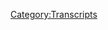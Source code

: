 {{Transcript
    | title         = [[407: March 5-10, 2020]]
    | caption       = [https://knowledgefight.libsyn.com/knowledge-fight-march-5-10-2020 Listen to this episode on Libsyn]
    | episodeNumber = [[407: March 5-10, 2020|407]]
    | length        = 02:50:08
}}

{{MessageBox
    | header     = Warning: Bot Generated Content
    | text       = This transcript was automatically generated by transcription software and likely contains many mistakes and misattributions. Please check the audio for definitive quotes, attribution, and context.
    | image      = N3yvass4myg91.webp
    | imagewidth = 50px
    | id         = warning
}}

{{TranscriptBlock
    | name      = Unknown Speaker
    | timestamp = 00:00:00.000
    | text      = N-N-N-N-N-N-N-N-Knowledge Fight
}}

{{TranscriptBlock
    | name      = Unknown Speaker
    | timestamp = 00:00:13.000
    | text      = Dan and Jordan, I am SWEATING
}}

{{TranscriptBlock
    | name      = Unknown Speaker
    | timestamp = 00:00:18.000
    | text      = knowledgefight.com, it's time to pray
}}

{{TranscriptBlock
    | name      = Unknown Speaker
    | timestamp = 00:00:21.000
    | text      = I have great respect for knowledgefight
}}

{{TranscriptBlock
    | name      = Unknown Speaker
    | timestamp = 00:00:24.000
    | text      = I'm sick of them posing as if they're the good guys
}}

{{TranscriptBlock
    | name      = Unknown Speaker
    | timestamp = 00:00:27.000
    | text      = saying we are the bad guys, knowledgefight
}}

{{TranscriptBlock
    | name      = Unknown Speaker
    | timestamp = 00:00:30.000
    | text      = Dan and Jordan, knowledgefight
}}

{{TranscriptBlock
    | name      = Unknown Speaker
    | timestamp = 00:00:32.000
    | text      = Riddle her, riddle her, riddle her
}}

{{TranscriptBlock
    | name      = Unknown Speaker
    | timestamp = 00:00:34.000
    | text      = I need, I need money
}}

{{TranscriptBlock
    | name      = Unknown Speaker
    | timestamp = 00:00:36.000
    | text      = Riddle her, riddle her, riddle her
}}

{{TranscriptBlock
    | name      = Unknown Speaker
    | timestamp = 00:00:39.000
    | text      = Andy and Kansas, Andy and, Andy and
}}

{{TranscriptBlock
    | name      = Unknown Speaker
    | timestamp = 00:00:42.000
    | text      = Stop it, Andy and Kansas, Andy and Kansas
}}

{{TranscriptBlock
    | name      = Unknown Speaker
    | timestamp = 00:00:44.000
    | text      = Riddle her, riddle her, riddle her
}}

{{TranscriptBlock
    | name      = Unknown Speaker
    | timestamp = 00:00:46.000
    | text      = It's time to pray
}}

{{TranscriptBlock
    | name      = Unknown Speaker
    | timestamp = 00:00:47.000
    | text      = Andy and Kansas, you're on the air, thanks for holding us
}}

{{TranscriptBlock
    | name      = Unknown Speaker
    | timestamp = 00:00:49.000
    | text      = Hello Alex, I'm a first time caller, I'm a huge fan
}}

{{TranscriptBlock
    | name      = Unknown Speaker
    | timestamp = 00:00:52.000
    | text      = I love your work
}}

{{TranscriptBlock
    | name      = Unknown Speaker
    | timestamp = 00:00:53.000
    | text      = knowledgefight
}}

{{TranscriptBlock
    | name      = Unknown Speaker
    | timestamp = 00:00:54.000
    | text      = knowledgefight.com
}}

{{TranscriptBlock
    | name      = Unknown Speaker
    | timestamp = 00:00:57.000
    | text      = I love you
}}

{{TranscriptBlock
    | name      = Unknown Speaker
    | timestamp = 00:00:59.000
    | text      = Hey everybody, welcome back to knowledgefight
}}

{{TranscriptBlock
    | name      = Unknown Speaker
    | timestamp = 00:01:01.000
    | text      = I'm Dan, I'm Jordan
}}

{{TranscriptBlock
    | name      = Unknown Speaker
    | timestamp = 00:01:02.000
    | text      = We're a couple dudes, like to sit around, drink novelty beverages
}}

{{TranscriptBlock
    | name      = Unknown Speaker
    | timestamp = 00:01:04.000
    | text      = and talk a little bit about Alex Jones
}}

{{TranscriptBlock
    | name      = Unknown Speaker
    | timestamp = 00:01:06.000
    | text      = Indeed we are Dan, Jordan, Dan, Jordan
}}

{{TranscriptBlock
    | name      = Unknown Speaker
    | timestamp = 00:01:08.000
    | text      = Let me ask you a quick question
}}

{{TranscriptBlock
    | name      = Unknown Speaker
    | timestamp = 00:01:10.000
    | text      = Ooh, questions
}}

{{TranscriptBlock
    | name      = Unknown Speaker
    | timestamp = 00:01:11.000
    | text      = I know, this one's out of left field
}}

{{TranscriptBlock
    | name      = Unknown Speaker
    | timestamp = 00:01:13.000
    | text      = Is this about enchiladas?
}}

{{TranscriptBlock
    | name      = Unknown Speaker
    | timestamp = 00:01:14.000
    | text      = This whole thing
}}

{{TranscriptBlock
    | name      = Unknown Speaker
    | timestamp = 00:01:15.000
    | text      = Love em
}}

{{TranscriptBlock
    | name      = Unknown Speaker
    | timestamp = 00:01:16.000
    | text      = When did you get your first microphone?
}}

{{TranscriptBlock
    | name      = Unknown Speaker
    | timestamp = 00:01:18.000
    | text      = My first microphone
}}

{{TranscriptBlock
    | name      = Unknown Speaker
    | timestamp = 00:01:20.000
    | text      = For this type of purpose
}}

{{TranscriptBlock
    | name      = Unknown Speaker
    | timestamp = 00:01:22.000
    | text      = For recording, you know, like this kind of thing
}}

{{TranscriptBlock
    | name      = Unknown Speaker
    | timestamp = 00:01:25.000
    | text      = I'm not saying when did you start your first podcast
}}

{{TranscriptBlock
    | name      = Unknown Speaker
    | timestamp = 00:01:27.000
    | text      = I'm saying like when did you first like
}}

{{TranscriptBlock
    | name      = Unknown Speaker
    | timestamp = 00:01:29.000
    | text      = I'm gonna do this shit
}}

{{TranscriptBlock
    | name      = Unknown Speaker
    | timestamp = 00:01:31.000
    | text      = I would have been back in Missouri probably 2000
}}

{{TranscriptBlock
    | name      = Unknown Speaker
    | timestamp = 00:01:37.000
    | text      = It's been a long time
}}

{{TranscriptBlock
    | name      = Unknown Speaker
    | timestamp = 00:01:38.000
    | text      = But we're old though
}}

{{TranscriptBlock
    | name      = Unknown Speaker
    | timestamp = 00:01:39.000
    | text      = Well I mean like when I was a much younger man
}}

{{TranscriptBlock
    | name      = Unknown Speaker
    | timestamp = 00:01:41.000
    | text      = like I've talked about before, I always wanted to do radio
}}

{{TranscriptBlock
    | name      = Unknown Speaker
    | timestamp = 00:01:43.000
    | text      = Right, right, right
}}

{{TranscriptBlock
    | name      = Unknown Speaker
    | timestamp = 00:01:44.000
    | text      = I always wanted to be, like have my own radio show
}}

{{TranscriptBlock
    | name      = Unknown Speaker
    | timestamp = 00:01:46.000
    | text      = and that wasn't a possibility
}}

{{TranscriptBlock
    | name      = Unknown Speaker
    | timestamp = 00:01:47.000
    | text      = and so once I discovered the podcasting was a thing
}}

{{TranscriptBlock
    | name      = Unknown Speaker
    | timestamp = 00:01:49.000
    | text      = I wanted to try and do it
}}

{{TranscriptBlock
    | name      = Unknown Speaker
    | timestamp = 00:01:51.000
    | text      = So I, I don't know, early
}}

{{TranscriptBlock
    | name      = Unknown Speaker
    | timestamp = 00:01:53.000
    | text      = So there wasn't like any kind of moment
}}

{{TranscriptBlock
    | name      = Unknown Speaker
    | timestamp = 00:01:55.000
    | text      = And then I also had to buy a microphone
}}

{{TranscriptBlock
    | name      = Unknown Speaker
    | timestamp = 00:01:56.000
    | text      = because I was trying to crack into voiceover work
}}

{{TranscriptBlock
    | name      = Unknown Speaker
    | timestamp = 00:01:58.000
    | text      = Ah, there we go
}}

{{TranscriptBlock
    | name      = Unknown Speaker
    | timestamp = 00:01:59.000
    | text      = And you have to record your own little auditions
}}

{{TranscriptBlock
    | name      = Unknown Speaker
    | timestamp = 00:02:03.000
    | text      = to send to clients and folks
}}

{{TranscriptBlock
    | name      = Unknown Speaker
    | timestamp = 00:02:06.000
    | text      = Zero gigs came from that
}}

{{TranscriptBlock
    | name      = Unknown Speaker
    | timestamp = 00:02:09.000
    | text      = A lot of time spent recording stuff about brick stone tires
}}

{{TranscriptBlock
    | name      = Unknown Speaker
    | timestamp = 00:02:15.000
    | text      = What a waste of time
}}

{{TranscriptBlock
    | name      = Unknown Speaker
    | timestamp = 00:02:16.000
    | text      = Give me a spot
}}

{{TranscriptBlock
    | name      = Unknown Speaker
    | timestamp = 00:02:17.000
    | text      = Whatever product
}}

{{TranscriptBlock
    | name      = Unknown Speaker
    | timestamp = 00:02:18.000
    | text      = Can you think of any
}}

{{TranscriptBlock
    | name      = Unknown Speaker
    | timestamp = 00:02:19.000
    | text      = Give me a product
}}

{{TranscriptBlock
    | name      = Unknown Speaker
    | timestamp = 00:02:20.000
    | text      = Okay, let's go with
}}

{{TranscriptBlock
    | name      = Unknown Speaker
    | timestamp = 00:02:23.000
    | text      = There's a car sale
}}

{{TranscriptBlock
    | name      = Unknown Speaker
    | timestamp = 00:02:24.000
    | text      = For what?
}}

{{TranscriptBlock
    | name      = Unknown Speaker
    | timestamp = 00:02:25.000
    | text      = What's the name of the car dealership?
}}

{{TranscriptBlock
    | name      = Unknown Speaker
    | timestamp = 00:02:27.000
    | text      = Brockman's Auto Delivery
}}

{{TranscriptBlock
    | name      = Unknown Speaker
    | timestamp = 00:02:29.000
    | text      = Come on down to Brockman's
}}

{{TranscriptBlock
    | name      = Unknown Speaker
    | timestamp = 00:02:31.000
    | text      = Nah, I don't really want to do this
}}

{{TranscriptBlock
    | name      = Unknown Speaker
    | timestamp = 00:02:32.000
    | text      = Anyway, I don't know about microphones
}}

{{TranscriptBlock
    | name      = Unknown Speaker
    | timestamp = 00:02:34.000
    | text      = but I know a lot about Alex Jones
}}

{{TranscriptBlock
    | name      = Unknown Speaker
    | timestamp = 00:02:35.000
    | text      = Ah, and I don't know much about either
}}

{{TranscriptBlock
    | name      = Unknown Speaker
    | timestamp = 00:02:37.000
    | text      = Right, so Jordan today got a lot on our plate
}}

{{TranscriptBlock
    | name      = Unknown Speaker
    | timestamp = 00:02:39.000
    | text      = Got a lot going on
}}

{{TranscriptBlock
    | name      = Unknown Speaker
    | timestamp = 00:02:41.000
    | text      = as anybody listening may assume and understand
}}

{{TranscriptBlock
    | name      = Unknown Speaker
    | timestamp = 00:02:44.000
    | text      = I can't think of any news that might have happened
}}

{{TranscriptBlock
    | name      = Unknown Speaker
    | timestamp = 00:02:46.000
    | text      = On Tuesday the 10th, Alex
}}

{{TranscriptBlock
    | name      = Unknown Speaker
    | timestamp = 00:02:48.000
    | text      = got a DUI
}}

{{TranscriptBlock
    | name      = Unknown Speaker
    | timestamp = 00:02:50.000
    | text      = There we go
}}

{{TranscriptBlock
    | name      = Unknown Speaker
    | timestamp = 00:02:51.000
    | text      = And we'll talk about that at the end of the episode
}}

{{TranscriptBlock
    | name      = Unknown Speaker
    | timestamp = 00:02:53.000
    | text      = because up till the point that that news broke
}}

{{TranscriptBlock
    | name      = Unknown Speaker
    | timestamp = 00:02:57.000
    | text      = I already had a whole episode planned
}}

{{TranscriptBlock
    | name      = Unknown Speaker
    | timestamp = 00:03:00.000
    | text      = Once again, Alex fucked you
}}

{{TranscriptBlock
    | name      = Unknown Speaker
    | timestamp = 00:03:02.000
    | text      = Yes
}}

{{TranscriptBlock
    | name      = Unknown Speaker
    | timestamp = 00:03:03.000
    | text      = You did it
}}

{{TranscriptBlock
    | name      = Unknown Speaker
    | timestamp = 00:03:04.000
    | text      = You had this episode prepared two days in advance
}}

{{TranscriptBlock
    | name      = Unknown Speaker
    | timestamp = 00:03:06.000
    | text      = and you knew it was going to happen
}}

{{TranscriptBlock
    | name      = Unknown Speaker
    | timestamp = 00:03:07.000
    | text      = Not two days in advance
}}

{{TranscriptBlock
    | name      = Unknown Speaker
    | timestamp = 00:03:08.000
    | text      = but I mean
}}

{{TranscriptBlock
    | name      = Unknown Speaker
    | timestamp = 00:03:09.000
    | text      = certainly more than a couple hours ago
}}

{{TranscriptBlock
    | name      = Unknown Speaker
    | timestamp = 00:03:13.000
    | text      = Yep, I had it all ready to go
}}

{{TranscriptBlock
    | name      = Unknown Speaker
    | timestamp = 00:03:15.000
    | text      = Hey guys, today we're going to be talking about
}}

{{TranscriptBlock
    | name      = Unknown Speaker
    | timestamp = 00:03:17.000
    | text      = March 5th through 9th, 2020
}}

{{TranscriptBlock
    | name      = Unknown Speaker
    | timestamp = 00:03:19.000
    | text      = I'm bad, it's 2020
}}

{{TranscriptBlock
    | name      = Unknown Speaker
    | timestamp = 00:03:20.000
    | text      = God dammit
}}

{{TranscriptBlock
    | name      = Unknown Speaker
    | timestamp = 00:03:21.000
    | text      = And it was all going to be great
}}

{{TranscriptBlock
    | name      = Unknown Speaker
    | timestamp = 00:03:23.000
    | text      = and now Alex had to go get a fucking DUI
}}

{{TranscriptBlock
    | name      = Unknown Speaker
    | timestamp = 00:03:25.000
    | text      = and now we've got to add March 10th to it
}}

{{TranscriptBlock
    | name      = Unknown Speaker
    | timestamp = 00:03:27.000
    | text      = That asshole
}}

{{TranscriptBlock
    | name      = Unknown Speaker
    | timestamp = 00:03:28.000
    | text      = So anyway, it's like that Steve Martin thing
}}

{{TranscriptBlock
    | name      = Unknown Speaker
    | timestamp = 00:03:30.000
    | text      = You know, back when he would do one movie for me
}}

{{TranscriptBlock
    | name      = Unknown Speaker
    | timestamp = 00:03:32.000
    | text      = one for the studios
}}

{{TranscriptBlock
    | name      = Unknown Speaker
    | timestamp = 00:03:34.000
    | text      = That's what this is
}}

{{TranscriptBlock
    | name      = Unknown Speaker
    | timestamp = 00:03:36.000
    | text      = I know that the people want to hear about Alex's DUI
}}

{{TranscriptBlock
    | name      = Unknown Speaker
    | timestamp = 00:03:38.000
    | text      = That's the one for you
}}

{{TranscriptBlock
    | name      = Unknown Speaker
    | timestamp = 00:03:40.000
    | text      = But for me
}}

{{TranscriptBlock
    | name      = Unknown Speaker
    | timestamp = 00:03:41.000
    | text      = I'm going to talk about some of Alex's bullshit first
}}

{{TranscriptBlock
    | name      = Unknown Speaker
    | timestamp = 00:03:43.000
    | text      = Alright
}}

{{TranscriptBlock
    | name      = Unknown Speaker
    | timestamp = 00:03:44.000
    | text      = So we'll get down to business on that
}}

{{TranscriptBlock
    | name      = Unknown Speaker
    | timestamp = 00:03:45.000
    | text      = but before we do
}}

{{TranscriptBlock
    | name      = Unknown Speaker
    | timestamp = 00:03:46.000
    | text      = for a moment Jordan to say thank you
}}

{{TranscriptBlock
    | name      = Unknown Speaker
    | timestamp = 00:03:47.000
    | text      = to the folks that make this possible
}}

{{TranscriptBlock
    | name      = Unknown Speaker
    | timestamp = 00:03:49.000
    | text      = and are supporting the show
}}

{{TranscriptBlock
    | name      = Unknown Speaker
    | timestamp = 00:03:50.000
    | text      = So first, Ben
}}

{{TranscriptBlock
    | name      = Unknown Speaker
    | timestamp = 00:03:51.000
    | text      = thank you so much
}}

{{TranscriptBlock
    | name      = Unknown Speaker
    | timestamp = 00:03:52.000
    | text      = You are now a policy wonk
}}

{{TranscriptBlock
    | name      = Unknown Speaker
    | timestamp = 00:03:53.000
    | text      = I'm a Policy Wonk
}}

{{TranscriptBlock
    | name      = Unknown Speaker
    | timestamp = 00:03:54.000
    | text      = Thank you Ben
}}

{{TranscriptBlock
    | name      = Unknown Speaker
    | timestamp = 00:03:55.000
    | text      = Next, Benjamin
}}

{{TranscriptBlock
    | name      = Unknown Speaker
    | timestamp = 00:03:56.000
    | text      = thank you so much
}}

{{TranscriptBlock
    | name      = Unknown Speaker
    | timestamp = 00:03:57.000
    | text      = You are now a policy wonk
}}

{{TranscriptBlock
    | name      = Unknown Speaker
    | timestamp = 00:03:58.000
    | text      = I'm a policy wonk
}}

{{TranscriptBlock
    | name      = Unknown Speaker
    | timestamp = 00:03:59.199
    | text      = Thank you Benjamin
}}

{{TranscriptBlock
    | name      = Unknown Speaker
    | timestamp = 00:04:00.199
    | text      = Thank you
}}

{{TranscriptBlock
    | name      = Unknown Speaker
    | timestamp = 00:04:01.000
    | text      = Next, Roxanne
}}

{{TranscriptBlock
    | name      = Unknown Speaker
    | timestamp = 00:04:02.000
    | text      = Thank you so much
}}

{{TranscriptBlock
    | name      = Unknown Speaker
    | timestamp = 00:04:03.000
    | text      = You are now a policy wonk
}}

{{TranscriptBlock
    | name      = Unknown Speaker
    | timestamp = 00:04:04.000
    | text      = I'm a Policy Wonk
}}

{{TranscriptBlock
    | name      = Unknown Speaker
    | timestamp = 00:04:05.000
    | text      = Thank you very much Roxanne
}}

{{TranscriptBlock
    | name      = Unknown Speaker
    | timestamp = 00:04:06.000
    | text      = Thank you. Roxanne
}}

{{TranscriptBlock
    | name      = Unknown Speaker
    | timestamp = 00:04:07.000
    | text      = Next, Kevin
}}

{{TranscriptBlock
    | name      = Unknown Speaker
    | timestamp = 00:04:08.000
    | text      = thank you so much
}}

{{TranscriptBlock
    | name      = Unknown Speaker
    | timestamp = 00:04:09.000
    | text      = You are now a policy wonk
}}

{{TranscriptBlock
    | name      = Unknown Speaker
    | timestamp = 00:04:10.000
    | text      = I'm a Policy Wonk
}}

{{TranscriptBlock
    | name      = Unknown Speaker
    | timestamp = 00:04:11.000
    | text      = Thanks, Kevin
}}

{{TranscriptBlock
    | name      = Unknown Speaker
    | timestamp = 00:04:12.000
    | text      = Thank you, Kevin
}}

{{TranscriptBlock
    | name      = Unknown Speaker
    | timestamp = 00:04:13.000
    | text      = Next, Kristen
}}

{{TranscriptBlock
    | name      = Unknown Speaker
    | timestamp = 00:04:14.000
    | text      = Thank you so much
}}

{{TranscriptBlock
    | name      = Unknown Speaker
    | timestamp = 00:04:15.000
    | text      = Brendan, thank you so much, you are now a policy wonk.
}}

{{TranscriptBlock
    | name      = Unknown Speaker
    | timestamp = 00:04:17.399
    | text      = I'm a policy wonk.
}}

{{TranscriptBlock
    | name      = Unknown Speaker
    | timestamp = 00:04:18.399
    | text      = Thank you very much.
}}

{{TranscriptBlock
    | name      = Unknown Speaker
    | timestamp = 00:04:19.399
    | text      = Thank you, Brendan.
}}

{{TranscriptBlock
    | name      = Unknown Speaker
    | timestamp = 00:04:20.399
    | text      = Brendan.
}}

{{TranscriptBlock
    | name      = Unknown Speaker
    | timestamp = 00:04:21.399
    | text      = Next, Damon, thank you so much, you are now a policy wonk.
}}

{{TranscriptBlock
    | name      = Unknown Speaker
    | timestamp = 00:04:22.720
    | text      = I'm a policy wonk.
}}

{{TranscriptBlock
    | name      = Unknown Speaker
    | timestamp = 00:04:23.720
    | text      = Thank you, Damon.
}}

{{TranscriptBlock
    | name      = Unknown Speaker
    | timestamp = 00:04:24.720
    | text      = Thank you.
}}

{{TranscriptBlock
    | name      = Unknown Speaker
    | timestamp = 00:04:25.720
    | text      = And then finally, I'd like to say thank you to a couple people donated on an elevated
}}

{{TranscriptBlock
    | name      = Unknown Speaker
    | timestamp = 00:04:27.879
    | text      = level.
}}

{{TranscriptBlock
    | name      = Unknown Speaker
    | timestamp = 00:04:28.879
    | text      = We appreciate that very much.
}}

{{TranscriptBlock
    | name      = Unknown Speaker
    | timestamp = 00:04:29.879
    | text      = So first, Lisa, thank you so much, you are now a technocrat.
}}

{{TranscriptBlock
    | name      = Unknown Speaker
    | timestamp = 00:04:32.199
    | text      = And Thomas, thank you so much, you are now a technocrat.
}}

{{TranscriptBlock
    | name      = Unknown Speaker
    | timestamp = 00:04:35.279
    | text      = I'm a policy wonk.
}}

{{TranscriptBlock
    | name      = Unknown Speaker
    | timestamp = 00:04:36.279
    | text      = Crikey, mate, that's fantastic.
}}

{{TranscriptBlock
    | name      = Unknown Speaker
    | timestamp = 00:04:37.279
    | text      = Have yourself a brew.
}}

{{TranscriptBlock
    | name      = Unknown Speaker
    | timestamp = 00:04:38.279
    | text      = How's your 401k doing, bro?
}}

{{TranscriptBlock
    | name      = Unknown Speaker
    | timestamp = 00:04:39.279
    | text      = All right, we gotta go full tilt boogie on this Watson, all right?
}}

{{TranscriptBlock
    | name      = Unknown Speaker
    | timestamp = 00:04:43.680
    | text      = Let's just get down to business.
}}

{{TranscriptBlock
    | name      = Unknown Speaker
    | timestamp = 00:04:45.120
    | text      = We ain't making that money off that heroin.
}}

{{TranscriptBlock
    | name      = Unknown Speaker
    | timestamp = 00:04:47.199
    | text      = Why you pimps so good?
}}

{{TranscriptBlock
    | name      = Unknown Speaker
    | timestamp = 00:04:49.120
    | text      = My neck is freakishly large.
}}

{{TranscriptBlock
    | name      = Unknown Speaker
    | timestamp = 00:04:50.759
    | text      = I declare info war on you.
}}

{{TranscriptBlock
    | name      = Unknown Speaker
    | timestamp = 00:04:53.639
    | text      = Thank you so much, Lisa, and thank you so much, Thomas.
}}

{{TranscriptBlock
    | name      = Unknown Speaker
    | timestamp = 00:04:55.639
    | text      = Yes, thank you very much.
}}

{{TranscriptBlock
    | name      = Unknown Speaker
    | timestamp = 00:04:56.639
    | text      = You're out there listening and thinking, hey, I enjoy the show, I'd like to support these
}}

{{TranscriptBlock
    | name      = Unknown Speaker
    | timestamp = 00:04:59.199
    | text      = gents too.
}}

{{TranscriptBlock
    | name      = Unknown Speaker
    | timestamp = 00:05:00.199
    | text      = You can do that by going to our website, knowledgefight.com, clicking the button that says support the
}}

{{TranscriptBlock
    | name      = Unknown Speaker
    | timestamp = 00:05:03.399
    | text      = show.
}}

{{TranscriptBlock
    | name      = Unknown Speaker
    | timestamp = 00:05:04.399
    | text      = We would appreciate it.
}}

{{TranscriptBlock
    | name      = Unknown Speaker
    | timestamp = 00:05:05.399
    | text      = It'd be lovely.
}}

{{TranscriptBlock
    | name      = Unknown Speaker
    | timestamp = 00:05:06.399
    | text      = So Jordan, on our last episode on Monday, we were going over last week on Alex's show.
}}

{{TranscriptBlock
    | name      = Unknown Speaker
    | timestamp = 00:05:10.759
    | text      = We were going over the beginning of last week in the pre-shaving his head, and we made that
}}

{{TranscriptBlock
    | name      = Unknown Speaker
    | timestamp = 00:05:17.360
    | text      = division on purpose.
}}

{{TranscriptBlock
    | name      = Unknown Speaker
    | timestamp = 00:05:18.360
    | text      = Be bald.
}}

{{TranscriptBlock
    | name      = Unknown Speaker
    | timestamp = 00:05:19.360
    | text      = New Alex, new life.
}}

{{TranscriptBlock
    | name      = Unknown Speaker
    | timestamp = 00:05:21.199
    | text      = We're going to jump in on Thursday here on March 5th, because that is right when Alex
}}

{{TranscriptBlock
    | name      = Unknown Speaker
    | timestamp = 00:05:26.959
    | text      = has shaved his head, and you know.
}}

{{TranscriptBlock
    | name      = Unknown Speaker
    | timestamp = 00:05:28.759
    | text      = It's big news.
}}

{{TranscriptBlock
    | name      = Unknown Speaker
    | timestamp = 00:05:29.759
    | text      = It is, but he does not want to talk about it.
}}

{{TranscriptBlock
    | name      = Unknown Speaker
    | timestamp = 00:05:32.839
    | text      = He doesn't want to talk about it.
}}

{{TranscriptBlock
    | name      = Unknown Speaker
    | timestamp = 00:05:34.079
    | text      = I bet he will.
}}

{{TranscriptBlock
    | name      = Unknown Speaker
    | timestamp = 00:05:35.079
    | text      = He doesn't bring it up for quite a while.
}}

{{TranscriptBlock
    | name      = Unknown Speaker
    | timestamp = 00:05:36.720
    | text      = Really?
}}

{{TranscriptBlock
    | name      = Unknown Speaker
    | timestamp = 00:05:37.720
    | text      = Yeah, he just sits there with his big old bald head.
}}

{{TranscriptBlock
    | name      = Unknown Speaker
    | timestamp = 00:05:39.240
    | text      = That is bullshit.
}}

{{TranscriptBlock
    | name      = Unknown Speaker
    | timestamp = 00:05:40.240
    | text      = He does actually start the show on a very familiar note, talking about the coronavirus
}}

{{TranscriptBlock
    | name      = Unknown Speaker
    | timestamp = 00:05:46.279
    | text      = situation.
}}

{{TranscriptBlock
    | name      = Unknown Speaker
    | timestamp = 00:05:47.279
    | text      = But in this out of context drop that we will play, he reveals that he meant to start the
}}

{{TranscriptBlock
    | name      = Unknown Speaker
    | timestamp = 00:05:51.879
    | text      = show talking about something else.
}}

{{TranscriptBlock
    | name      = Unknown Speaker
    | timestamp = 00:05:53.439
    | text      = Boy, there's footage I haven't aired yet of a homeless person eating poop that DrudgeReport.com
}}

{{TranscriptBlock
    | name      = Unknown Speaker
    | timestamp = 00:05:57.600
    | text      = linked to, and I meant to start the show with it, but I just...
}}

{{TranscriptBlock
    | name      = Unknown Speaker
    | timestamp = 00:06:01.040
    | text      = You meant to start the show with it.
}}

{{TranscriptBlock
    | name      = Unknown Speaker
    | timestamp = 00:06:03.079
    | text      = Great.
}}

{{TranscriptBlock
    | name      = Unknown Speaker
    | timestamp = 00:06:04.079
    | text      = Great.
}}

{{TranscriptBlock
    | name      = Unknown Speaker
    | timestamp = 00:06:05.079
    | text      = Okay.
}}

{{TranscriptBlock
    | name      = Unknown Speaker
    | timestamp = 00:06:06.079
    | text      = Yeah.
}}

{{TranscriptBlock
    | name      = Unknown Speaker
    | timestamp = 00:06:07.079
    | text      = Cool.
}}

{{TranscriptBlock
    | name      = Unknown Speaker
    | timestamp = 00:06:08.079
    | text      = I don't want to start my morning like that.
}}

{{TranscriptBlock
    | name      = Unknown Speaker
    | timestamp = 00:06:09.240
    | text      = No.
}}

{{TranscriptBlock
    | name      = Unknown Speaker
    | timestamp = 00:06:10.240
    | text      = I would prefer...
}}

{{TranscriptBlock
    | name      = Unknown Speaker
    | timestamp = 00:06:11.240
    | text      = That's before lunch, right?
}}

{{TranscriptBlock
    | name      = Unknown Speaker
    | timestamp = 00:06:12.240
    | text      = This is 11?
}}

{{TranscriptBlock
    | name      = Unknown Speaker
    | timestamp = 00:06:13.240
    | text      = It's 11.
}}

{{TranscriptBlock
    | name      = Unknown Speaker
    | timestamp = 00:06:14.240
    | text      = No, I'm not...
}}

{{TranscriptBlock
    | name      = Unknown Speaker
    | timestamp = 00:06:15.240
    | text      = Central time, man.
}}

{{TranscriptBlock
    | name      = Unknown Speaker
    | timestamp = 00:06:16.240
    | text      = Central.
}}

{{TranscriptBlock
    | name      = Unknown Speaker
    | timestamp = 00:06:17.240
    | text      = I'm not watching that 11 o'clock.
}}

{{TranscriptBlock
    | name      = Unknown Speaker
    | timestamp = 00:06:18.240
    | text      = No, that's like 10 in California.
}}

{{TranscriptBlock
    | name      = Unknown Speaker
    | timestamp = 00:06:19.240
    | text      = Yeah.
}}

{{TranscriptBlock
    | name      = Unknown Speaker
    | timestamp = 00:06:20.240
    | text      = No good.
}}

{{TranscriptBlock
    | name      = Unknown Speaker
    | timestamp = 00:06:21.240
    | text      = No, it's like nine in California.
}}

{{TranscriptBlock
    | name      = Unknown Speaker
    | timestamp = 00:06:22.240
    | text      = Maybe.
}}

{{TranscriptBlock
    | name      = Unknown Speaker
    | timestamp = 00:06:23.240
    | text      = I don't know time zones, but I know a lot about Alex Jones.
}}

{{TranscriptBlock
    | name      = Unknown Speaker
    | timestamp = 00:06:24.240
    | text      = Get the fuck out of here.
}}

{{TranscriptBlock
    | name      = Unknown Speaker
    | timestamp = 00:06:25.240
    | text      = Jordan's got a lot of meat.
}}

{{TranscriptBlock
    | name      = Unknown Speaker
    | timestamp = 00:06:26.240
    | text      = Just restart.
}}

{{TranscriptBlock
    | name      = Unknown Speaker
    | timestamp = 00:06:27.240
    | text      = Yeah.
}}

{{TranscriptBlock
    | name      = Unknown Speaker
    | timestamp = 00:06:28.240
    | text      = So we start here on the fifth, and this is how Alex actually does start off the show,
}}

{{TranscriptBlock
    | name      = Unknown Speaker
    | timestamp = 00:06:32.680
    | text      = talking about how maybe mass hysteria around an outbreak, maybe it's inevitable.
}}

{{TranscriptBlock
    | name      = Unknown Speaker
    | timestamp = 00:06:39.040
    | text      = When things happen like that, humans are mammals, and we see what other humans do, and we behave
}}

{{TranscriptBlock
    | name      = Unknown Speaker
    | timestamp = 00:06:44.959
    | text      = the same way.
}}

{{TranscriptBlock
    | name      = Unknown Speaker
    | timestamp = 00:06:45.959
    | text      = At a very deep level, we believe in the knowledge of the crowd.
}}

{{TranscriptBlock
    | name      = Unknown Speaker
    | timestamp = 00:06:48.639
    | text      = I'll have to use this analogy a hundred times, I'll do it again.
}}

{{TranscriptBlock
    | name      = Unknown Speaker
    | timestamp = 00:06:51.959
    | text      = You don't know where you are in some small town.
}}

{{TranscriptBlock
    | name      = Unknown Speaker
    | timestamp = 00:06:53.879
    | text      = Back before Google was ubiquitous with reviews, which you can now believe, at first they were
}}

{{TranscriptBlock
    | name      = Unknown Speaker
    | timestamp = 00:06:58.120
    | text      = good because Google let you actually vote.
}}

{{TranscriptBlock
    | name      = Unknown Speaker
    | timestamp = 00:06:59.639
    | text      = Now it's all scam in most cases, but before that, you pulled into a small town in Colorado
}}

{{TranscriptBlock
    | name      = Unknown Speaker
    | timestamp = 00:07:03.399
    | text      = or Michigan or New York, and you see the restaurant with lines out the door.
}}

{{TranscriptBlock
    | name      = Unknown Speaker
    | timestamp = 00:07:08.319
    | text      = It's got the good food.
}}

{{TranscriptBlock
    | name      = Unknown Speaker
    | timestamp = 00:07:10.279
    | text      = Restaurant with four or five cars, you're going to get food poisoning there.
}}

{{TranscriptBlock
    | name      = Unknown Speaker
    | timestamp = 00:07:14.000
    | text      = Just a great analysis.
}}

{{TranscriptBlock
    | name      = Unknown Speaker
    | timestamp = 00:07:15.000
    | text      = You don't need to go into that restaurant that has four cars in it to find out there's
}}

{{TranscriptBlock
    | name      = Unknown Speaker
    | timestamp = 00:07:19.259
    | text      = a meth head running it, and they're dealing drugs out of the back.
}}

{{TranscriptBlock
    | name      = Unknown Speaker
    | timestamp = 00:07:21.839
    | text      = You just know that's a creepy looking place.
}}

{{TranscriptBlock
    | name      = Unknown Speaker
    | timestamp = 00:07:23.939
    | text      = There are so many great restaurants that are not crowded.
}}

{{TranscriptBlock
    | name      = Unknown Speaker
    | timestamp = 00:07:26.879
    | text      = Yeah.
}}

{{TranscriptBlock
    | name      = Unknown Speaker
    | timestamp = 00:07:27.879
    | text      = Sometimes the greatest restaurants are the ones that you can't find.
}}

{{TranscriptBlock
    | name      = Unknown Speaker
    | timestamp = 00:07:31.000
    | text      = Yeah.
}}

{{TranscriptBlock
    | name      = Unknown Speaker
    | timestamp = 00:07:32.000
    | text      = This is a foolish way to look, and I'm not even entirely sure what point he's trying
}}

{{TranscriptBlock
    | name      = Unknown Speaker
    | timestamp = 00:07:36.600
    | text      = to make and how it connects, but I just take issue with this because my favorite Thai place
}}

{{TranscriptBlock
    | name      = Unknown Speaker
    | timestamp = 00:07:40.519
    | text      = is always empty.
}}

{{TranscriptBlock
    | name      = Unknown Speaker
    | timestamp = 00:07:42.160
    | text      = Always empty.
}}

{{TranscriptBlock
    | name      = Unknown Speaker
    | timestamp = 00:07:43.160
    | text      = Always empty.
}}

{{TranscriptBlock
    | name      = Unknown Speaker
    | timestamp = 00:07:44.160
    | text      = It's really good.
}}

{{TranscriptBlock
    | name      = Unknown Speaker
    | timestamp = 00:07:45.160
    | text      = Yeah, it's fantastic.
}}

{{TranscriptBlock
    | name      = Unknown Speaker
    | timestamp = 00:07:46.160
    | text      = That's because I think a lot of people get takeout or delivery, but yeah, always empty.
}}

{{TranscriptBlock
    | name      = Unknown Speaker
    | timestamp = 00:07:50.019
    | text      = If you went there, you'd see a completely empty dining area and be like, I got to get
}}

{{TranscriptBlock
    | name      = Unknown Speaker
    | timestamp = 00:07:52.920
    | text      = the fuck out of here.
}}

{{TranscriptBlock
    | name      = Unknown Speaker
    | timestamp = 00:07:53.920
    | text      = If you are Alex.
}}

{{TranscriptBlock
    | name      = Unknown Speaker
    | timestamp = 00:07:54.920
    | text      = It only seats like 15 people too.
}}

{{TranscriptBlock
    | name      = Unknown Speaker
    | timestamp = 00:07:56.759
    | text      = If that.
}}

{{TranscriptBlock
    | name      = Unknown Speaker
    | timestamp = 00:07:57.759
    | text      = Yeah.
}}

{{TranscriptBlock
    | name      = Unknown Speaker
    | timestamp = 00:07:58.759
    | text      = Yeah, so this is stupid.
}}

{{TranscriptBlock
    | name      = Unknown Speaker
    | timestamp = 00:07:59.759
    | text      = Anyway, Alex talks about that Lancet study, if you'll recall.
}}

{{TranscriptBlock
    | name      = Unknown Speaker
    | timestamp = 00:08:04.839
    | text      = Up to this point, he's been using that Lancet study that looked at just a couple of very
}}

{{TranscriptBlock
    | name      = Unknown Speaker
    | timestamp = 00:08:09.199
    | text      = extreme cases of folks who had already developed from the virus into the pneumonia stage, and
}}

{{TranscriptBlock
    | name      = Unknown Speaker
    | timestamp = 00:08:14.920
    | text      = they were looking at a small subsection of people and they predicted a 15% mortality
}}

{{TranscriptBlock
    | name      = Unknown Speaker
    | timestamp = 00:08:20.839
    | text      = rate.
}}

{{TranscriptBlock
    | name      = Unknown Speaker
    | timestamp = 00:08:21.839
    | text      = Right.
}}

{{TranscriptBlock
    | name      = Unknown Speaker
    | timestamp = 00:08:22.839
    | text      = Excuse me.
}}

{{TranscriptBlock
    | name      = Unknown Speaker
    | timestamp = 00:08:23.839
    | text      = Not predicted.
}}

{{TranscriptBlock
    | name      = Unknown Speaker
    | timestamp = 00:08:24.839
    | text      = They said there was that of this small sample size.
}}

{{TranscriptBlock
    | name      = Unknown Speaker
    | timestamp = 00:08:26.439
    | text      = Alex has been using that to say that Lancet was saying that the whole world would have
}}

{{TranscriptBlock
    | name      = Unknown Speaker
    | timestamp = 00:08:31.560
    | text      = a 15% mortality rate from the virus now.
}}

{{TranscriptBlock
    | name      = Unknown Speaker
    | timestamp = 00:08:35.179
    | text      = It's interesting.
}}

{{TranscriptBlock
    | name      = Unknown Speaker
    | timestamp = 00:08:36.620
    | text      = He now knows what that study actually was about.
}}

{{TranscriptBlock
    | name      = Unknown Speaker
    | timestamp = 00:08:39.799
    | text      = You know, Lancet had a limited thing five weeks ago of just 47 deaths.
}}

{{TranscriptBlock
    | name      = Unknown Speaker
    | timestamp = 00:08:43.679
    | text      = They needed at least 65 to get a decent reading, but with the ones they had, it was a 15% death
}}

{{TranscriptBlock
    | name      = Unknown Speaker
    | timestamp = 00:08:49.559
    | text      = rate or so, but obviously those people that are already super sick and so it's not a good
}}

{{TranscriptBlock
    | name      = Unknown Speaker
    | timestamp = 00:08:52.860
    | text      = focus group.
}}

{{TranscriptBlock
    | name      = Unknown Speaker
    | timestamp = 00:08:53.860
    | text      = It's not a good test group.
}}

{{TranscriptBlock
    | name      = Unknown Speaker
    | timestamp = 00:08:54.860
    | text      = It's a proper term.
}}

{{TranscriptBlock
    | name      = Unknown Speaker
    | timestamp = 00:08:55.860
    | text      = So, cause I mean, if it was 15%, I would be in a bunker somewhere.
}}

{{TranscriptBlock
    | name      = Unknown Speaker
    | timestamp = 00:09:01.320
    | text      = So Alex now knows that he was months behind on our show.
}}

{{TranscriptBlock
    | name      = Unknown Speaker
    | timestamp = 00:09:04.960
    | text      = Did he just, did he just catch up?
}}

{{TranscriptBlock
    | name      = Unknown Speaker
    | timestamp = 00:09:10.159
    | text      = Now he knows that, which is important because he has that information inside his head.
}}

{{TranscriptBlock
    | name      = Unknown Speaker
    | timestamp = 00:09:15.440
    | text      = But he doesn't say this as a correction.
}}

{{TranscriptBlock
    | name      = Unknown Speaker
    | timestamp = 00:09:17.440
    | text      = He's not saying that as like a, well, I misreported this.
}}

{{TranscriptBlock
    | name      = Unknown Speaker
    | timestamp = 00:09:21.000
    | text      = I had that wrong.
}}

{{TranscriptBlock
    | name      = Unknown Speaker
    | timestamp = 00:09:22.000
    | text      = Sorry about that.
}}

{{TranscriptBlock
    | name      = Unknown Speaker
    | timestamp = 00:09:23.000
    | text      = No, he just now knows what that actually is.
}}

{{TranscriptBlock
    | name      = Unknown Speaker
    | timestamp = 00:09:25.720
    | text      = So that's interesting.
}}

{{TranscriptBlock
    | name      = Unknown Speaker
    | timestamp = 00:09:26.720
    | text      = Hold on to that for later.
}}

{{TranscriptBlock
    | name      = Unknown Speaker
    | timestamp = 00:09:28.039
    | text      = Okay.
}}

{{TranscriptBlock
    | name      = Unknown Speaker
    | timestamp = 00:09:29.039
    | text      = Okay.
}}

{{TranscriptBlock
    | name      = Unknown Speaker
    | timestamp = 00:09:30.039
    | text      = So he's off track from the virus and he starts talking a little bit about the, um, the democratic
}}

{{TranscriptBlock
    | name      = Unknown Speaker
    | timestamp = 00:09:34.679
    | text      = primary.
}}

{{TranscriptBlock
    | name      = Unknown Speaker
    | timestamp = 00:09:35.679
    | text      = Sure.
}}

{{TranscriptBlock
    | name      = Unknown Speaker
    | timestamp = 00:09:36.679
    | text      = He has some feelings about, uh, Biden being the presumptive nominee.
}}

{{TranscriptBlock
    | name      = Unknown Speaker
    | timestamp = 00:09:39.799
    | text      = Hey, she, he's just holding the front for Gabbard to come from behind, right?
}}

{{TranscriptBlock
    | name      = Unknown Speaker
    | timestamp = 00:09:43.919
    | text      = Nope.
}}

{{TranscriptBlock
    | name      = Unknown Speaker
    | timestamp = 00:09:44.919
    | text      = But he is holding the front for somebody and it's Hillary Clinton.
}}

{{TranscriptBlock
    | name      = Unknown Speaker
    | timestamp = 00:09:48.519
    | text      = What are they planning behind that?
}}

{{TranscriptBlock
    | name      = Unknown Speaker
    | timestamp = 00:09:50.000
    | text      = You know, you don't know that she admits that they're trying to sell Hillary to flood her
}}

{{TranscriptBlock
    | name      = Unknown Speaker
    | timestamp = 00:09:54.879
    | text      = in as the VP.
}}

{{TranscriptBlock
    | name      = Unknown Speaker
    | timestamp = 00:09:55.879
    | text      = And he has a stroke like other presidents have had Woodrow Wilson that brought us the
}}

{{TranscriptBlock
    | name      = Unknown Speaker
    | timestamp = 00:10:03.000
    | text      = new world order first and then in nurse Hillary, because there's a cult of Hillary in the bureaucracy
}}

{{TranscriptBlock
    | name      = Unknown Speaker
    | timestamp = 00:10:08.419
    | text      = and a messianic vision that she's supposed to, uh, you know, take over and rule everyone
}}

{{TranscriptBlock
    | name      = Unknown Speaker
    | timestamp = 00:10:14.000
    | text      = that these left is still believe in the cult of Hillary.
}}

{{TranscriptBlock
    | name      = Unknown Speaker
    | timestamp = 00:10:18.899
    | text      = So we'll discuss all of that.
}}

{{TranscriptBlock
    | name      = Unknown Speaker
    | timestamp = 00:10:21.360
    | text      = You still believe in the culture of Hillary.
}}

{{TranscriptBlock
    | name      = Unknown Speaker
    | timestamp = 00:10:24.279
    | text      = You are the one Alex, every single person say for Bernie, he has who's he's like, oh,
}}

{{TranscriptBlock
    | name      = Unknown Speaker
    | timestamp = 00:10:30.200
    | text      = they're going to get in is all just about Trojan horse and Hillary Bloomberg was going
}}

{{TranscriptBlock
    | name      = Unknown Speaker
    | timestamp = 00:10:34.399
    | text      = to make her the VP.
}}

{{TranscriptBlock
    | name      = Unknown Speaker
    | timestamp = 00:10:35.399
    | text      = Now Biden's going to make her the VP, but before, when it was the impeachment stuff,
}}

{{TranscriptBlock
    | name      = Unknown Speaker
    | timestamp = 00:10:39.120
    | text      = it's like, oh, they're going to impeach Trump and Pence Pelosi's going to get in, make Hillary
}}

{{TranscriptBlock
    | name      = Unknown Speaker
    | timestamp = 00:10:43.179
    | text      = the VP.
}}

{{TranscriptBlock
    | name      = Unknown Speaker
    | timestamp = 00:10:44.179
    | text      = She's going to step down Hillary.
}}

{{TranscriptBlock
    | name      = Unknown Speaker
    | timestamp = 00:10:46.460
    | text      = These are the one who's doing this now is our plan all along.
}}

{{TranscriptBlock
    | name      = Unknown Speaker
    | timestamp = 00:10:51.879
    | text      = You know how the leftists have really coalesced around Hillary Clinton after she failed miserably.
}}

{{TranscriptBlock
    | name      = Unknown Speaker
    | timestamp = 00:10:57.200
    | text      = That one was us.
}}

{{TranscriptBlock
    | name      = Unknown Speaker
    | timestamp = 00:10:58.200
    | text      = That's us.
}}

{{TranscriptBlock
    | name      = Unknown Speaker
    | timestamp = 00:10:59.200
    | text      = It's not to say that there isn't any support for Hillary and that's, you know, I'm not
}}

{{TranscriptBlock
    | name      = Unknown Speaker
    | timestamp = 00:11:03.960
    | text      = saying that's what you're saying, but, uh, th this is a outrageous, the, the levels to
}}

{{TranscriptBlock
    | name      = Unknown Speaker
    | timestamp = 00:11:08.419
    | text      = which Alex wants to be fighting Hillary again, and he can't just be like, all right, I'll
}}

{{TranscriptBlock
    | name      = Unknown Speaker
    | timestamp = 00:11:13.919
    | text      = critique her documentary or whatever he wants to actually pretend it's the halls of power
}}

{{TranscriptBlock
    | name      = Unknown Speaker
    | timestamp = 00:11:19.320
    | text      = he's fighting over with her.
}}

{{TranscriptBlock
    | name      = Unknown Speaker
    | timestamp = 00:11:21.519
    | text      = So in that clip, a couple back, he was talking about the, when he was talking about the Lancet
}}

{{TranscriptBlock
    | name      = Unknown Speaker
    | timestamp = 00:11:26.679
    | text      = things, like if it's 5% mortality rate, I'm getting out of here, getting out of here.
}}

{{TranscriptBlock
    | name      = Unknown Speaker
    | timestamp = 00:11:31.000
    | text      = It's time to go.
}}

{{TranscriptBlock
    | name      = Unknown Speaker
    | timestamp = 00:11:32.000
    | text      = Right.
}}

{{TranscriptBlock
    | name      = Unknown Speaker
    | timestamp = 00:11:33.000
    | text      = And it turns out Alex has made some preparations on that front.
}}

{{TranscriptBlock
    | name      = Unknown Speaker
    | timestamp = 00:11:34.600
    | text      = I mean, I, I told my personal assistant three months ago, I said, the time has come before
}}

{{TranscriptBlock
    | name      = Unknown Speaker
    | timestamp = 00:11:40.559
    | text      = this.
}}

{{TranscriptBlock
    | name      = Unknown Speaker
    | timestamp = 00:11:41.559
    | text      = I said, I just have a feeling that things are dangerous with the economy.
}}

{{TranscriptBlock
    | name      = Unknown Speaker
    | timestamp = 00:11:44.279
    | text      = And even if Trump wins, I guess I got to get a farmhouse a hundred miles, middle of nowhere
}}

{{TranscriptBlock
    | name      = Unknown Speaker
    | timestamp = 00:11:49.320
    | text      = around no towns in the crappiest brush area where no one even knows where I'm at.
}}

{{TranscriptBlock
    | name      = Unknown Speaker
    | timestamp = 00:11:54.000
    | text      = I need to just load it with storeable food and an underground safe with guns in it just
}}

{{TranscriptBlock
    | name      = Unknown Speaker
    | timestamp = 00:11:58.299
    | text      = to have that covered that, that box check.
}}

{{TranscriptBlock
    | name      = Unknown Speaker
    | timestamp = 00:12:03.399
    | text      = Cause I don't have that.
}}

{{TranscriptBlock
    | name      = Unknown Speaker
    | timestamp = 00:12:04.799
    | text      = So the Unabomber box, you got to check the Unabomber box.
}}

{{TranscriptBlock
    | name      = Unknown Speaker
    | timestamp = 00:12:08.000
    | text      = Yeah.
}}

{{TranscriptBlock
    | name      = Unknown Speaker
    | timestamp = 00:12:09.000
    | text      = Yeah.
}}

{{TranscriptBlock
    | name      = Unknown Speaker
    | timestamp = 00:12:10.000
    | text      = In early March, Alex doesn't have that.
}}

{{TranscriptBlock
    | name      = Unknown Speaker
    | timestamp = 00:12:11.740
    | text      = And a couple months ago, he told a personal assistant to set this up for him, which is
}}

{{TranscriptBlock
    | name      = Unknown Speaker
    | timestamp = 00:12:16.120
    | text      = weird because on January 31st, this is what he said.
}}

{{TranscriptBlock
    | name      = Unknown Speaker
    | timestamp = 00:12:19.440
    | text      = I'm a father.
}}

{{TranscriptBlock
    | name      = Unknown Speaker
    | timestamp = 00:12:20.440
    | text      = I've got to be in charge.
}}

{{TranscriptBlock
    | name      = Unknown Speaker
    | timestamp = 00:12:21.440
    | text      = I'm, I'm trying to prepare for the future.
}}

{{TranscriptBlock
    | name      = Unknown Speaker
    | timestamp = 00:12:23.440
    | text      = You know, I've got a little armored redoubt outside town, you know, four or five acres
}}

{{TranscriptBlock
    | name      = Unknown Speaker
    | timestamp = 00:12:27.440
    | text      = with a gun safe and food because I'm not living in fear.
}}

{{TranscriptBlock
    | name      = Unknown Speaker
    | timestamp = 00:12:32.000
    | text      = I'm living in powered.
}}

{{TranscriptBlock
    | name      = Unknown Speaker
    | timestamp = 00:12:33.399
    | text      = Do you have an armored or doubt or do you not?
}}

{{TranscriptBlock
    | name      = Unknown Speaker
    | timestamp = 00:12:35.279
    | text      = What is the deal?
}}

{{TranscriptBlock
    | name      = Unknown Speaker
    | timestamp = 00:12:36.279
    | text      = See now in this situation, I think it's a good idea to say both because then nobody
}}

{{TranscriptBlock
    | name      = Unknown Speaker
    | timestamp = 00:12:41.120
    | text      = knows for sure.
}}

{{TranscriptBlock
    | name      = Unknown Speaker
    | timestamp = 00:12:42.120
    | text      = That's fair.
}}

{{TranscriptBlock
    | name      = Unknown Speaker
    | timestamp = 00:12:43.120
    | text      = You know, you're going to go looking for it.
}}

{{TranscriptBlock
    | name      = Unknown Speaker
    | timestamp = 00:12:44.120
    | text      = Exactly. Exactly. You don't people know when that you have a redoubt and what's the best
}}

{{TranscriptBlock
    | name      = Unknown Speaker
    | timestamp = 00:12:48.200
    | text      = way to hide it.
}}

{{TranscriptBlock
    | name      = Unknown Speaker
    | timestamp = 00:12:49.279
    | text      = Tell them that you have a redoubt and be a years long liar.
}}

{{TranscriptBlock
    | name      = Unknown Speaker
    | timestamp = 00:12:52.240
    | text      = Yeah.
}}

{{TranscriptBlock
    | name      = Unknown Speaker
    | timestamp = 00:12:53.240
    | text      = Or yeah.
}}

{{TranscriptBlock
    | name      = Unknown Speaker
    | timestamp = 00:12:54.240
    | text      = Yeah.
}}

{{TranscriptBlock
    | name      = Unknown Speaker
    | timestamp = 00:12:55.240
    | text      = Yeah.
}}

{{TranscriptBlock
    | name      = Unknown Speaker
    | timestamp = 00:12:56.240
    | text      = You got to keep the mystery in the air.
}}

{{TranscriptBlock
    | name      = Unknown Speaker
    | timestamp = 00:12:57.240
    | text      = Absolutely.
}}

{{TranscriptBlock
    | name      = Unknown Speaker
    | timestamp = 00:12:58.240
    | text      = If any, if you know for sure, Alex has a redoubt.
}}

{{TranscriptBlock
    | name      = Unknown Speaker
    | timestamp = 00:12:59.240
    | text      = Well, you're going to it.
}}

{{TranscriptBlock
    | name      = Unknown Speaker
    | timestamp = 00:13:00.240
    | text      = Exactly.
}}

{{TranscriptBlock
    | name      = Unknown Speaker
    | timestamp = 00:13:01.240
    | text      = If you don't believe it exists, maybe you'll leave him alone.
}}

{{TranscriptBlock
    | name      = Unknown Speaker
    | timestamp = 00:13:04.279
    | text      = Yeah.
}}

{{TranscriptBlock
    | name      = Unknown Speaker
    | timestamp = 00:13:05.279
    | text      = So go follow that other guy with a redoubt.
}}

{{TranscriptBlock
    | name      = Unknown Speaker
    | timestamp = 00:13:07.080
    | text      = Yeah.
}}

{{TranscriptBlock
    | name      = Unknown Speaker
    | timestamp = 00:13:08.080
    | text      = So I've made a bit of a point of the fact that Alex cannot pronounce the name of a Brazilian
}}

{{TranscriptBlock
    | name      = Unknown Speaker
    | timestamp = 00:13:13.440
    | text      = president Bolsonaro.
}}

{{TranscriptBlock
    | name      = Unknown Speaker
    | timestamp = 00:13:17.000
    | text      = I've made a little bit of a point of that.
}}

{{TranscriptBlock
    | name      = Unknown Speaker
    | timestamp = 00:13:18.919
    | text      = Yes.
}}

{{TranscriptBlock
    | name      = Unknown Speaker
    | timestamp = 00:13:19.919
    | text      = One thing I haven't made as much of a point of is how he also can't pronounce Erdogan.
}}

{{TranscriptBlock
    | name      = Unknown Speaker
    | timestamp = 00:13:24.159
    | text      = Okay.
}}

{{TranscriptBlock
    | name      = Unknown Speaker
    | timestamp = 00:13:25.159
    | text      = He always pronounces it again.
}}

{{TranscriptBlock
    | name      = Unknown Speaker
    | timestamp = 00:13:27.000
    | text      = Yeah.
}}

{{TranscriptBlock
    | name      = Unknown Speaker
    | timestamp = 00:13:28.000
    | text      = Yeah.
}}

{{TranscriptBlock
    | name      = Unknown Speaker
    | timestamp = 00:13:29.000
    | text      = I know.
}}

{{TranscriptBlock
    | name      = Unknown Speaker
    | timestamp = 00:13:30.000
    | text      = And so he gets a little self-conscious about the fact that he mispronounces Erdogan's name
}}

{{TranscriptBlock
    | name      = Unknown Speaker
    | timestamp = 00:13:33.480
    | text      = all the time.
}}

{{TranscriptBlock
    | name      = Unknown Speaker
    | timestamp = 00:13:34.600
    | text      = In this next clip, the Islamic system launched big invasions now in phase two in the Europe
}}

{{TranscriptBlock
    | name      = Unknown Speaker
    | timestamp = 00:13:39.220
    | text      = with their gun right behind it.
}}

{{TranscriptBlock
    | name      = Unknown Speaker
    | timestamp = 00:13:41.279
    | text      = I know I get calls every time it's here to one, whatever.
}}

{{TranscriptBlock
    | name      = Unknown Speaker
    | timestamp = 00:13:44.879
    | text      = Some say Erdogan or say Erdogan.
}}

{{TranscriptBlock
    | name      = Unknown Speaker
    | timestamp = 00:13:45.879
    | text      = I'll get a language to tell them.
}}

{{TranscriptBlock
    | name      = Unknown Speaker
    | timestamp = 00:13:46.879
    | text      = You say Erdogan.
}}

{{TranscriptBlock
    | name      = Unknown Speaker
    | timestamp = 00:13:47.879
    | text      = I'm not a linguist in there.
}}

{{TranscriptBlock
    | name      = Unknown Speaker
    | timestamp = 00:13:48.879
    | text      = Daria, is it Erdogan or Irdogan?
}}

{{TranscriptBlock
    | name      = Unknown Speaker
    | timestamp = 00:13:52.879
    | text      = Erdogan is correct.
}}

{{TranscriptBlock
    | name      = Unknown Speaker
    | timestamp = 00:13:54.879
    | text      = Okay.
}}

{{TranscriptBlock
    | name      = Unknown Speaker
    | timestamp = 00:13:55.879
    | text      = I'm not very good at pronouncing some things sometimes, at least I got that right.
}}

{{TranscriptBlock
    | name      = Unknown Speaker
    | timestamp = 00:14:01.240
    | text      = So Alex is incorrect as is his supposed linguist expert Daria.
}}

{{TranscriptBlock
    | name      = Unknown Speaker
    | timestamp = 00:14:07.179
    | text      = In Turkish, the G is often pronounced with a soft W sound and the correct way to pronounce
}}

{{TranscriptBlock
    | name      = Unknown Speaker
    | timestamp = 00:14:11.919
    | text      = the name of the Turkish president is Erdogan.
}}

{{TranscriptBlock
    | name      = Unknown Speaker
    | timestamp = 00:14:14.860
    | text      = This actually was covered a bit in the news because when Erdogan visited the White House
}}

{{TranscriptBlock
    | name      = Unknown Speaker
    | timestamp = 00:14:19.200
    | text      = in May, 2017, Trump kept pronouncing it with the G sound and it caused a lot of folks to
}}

{{TranscriptBlock
    | name      = Unknown Speaker
    | timestamp = 00:14:24.879
    | text      = write articles consulting with linguists and Turkish experts.
}}

{{TranscriptBlock
    | name      = Unknown Speaker
    | timestamp = 00:14:27.679
    | text      = And guess what?
}}

{{TranscriptBlock
    | name      = Unknown Speaker
    | timestamp = 00:14:28.679
    | text      = All of them said his name is pronounced Erdogan.
}}

{{TranscriptBlock
    | name      = Unknown Speaker
    | timestamp = 00:14:30.600
    | text      = None of them asked Daria though.
}}

{{TranscriptBlock
    | name      = Unknown Speaker
    | timestamp = 00:14:32.500
    | text      = That's true.
}}

{{TranscriptBlock
    | name      = Unknown Speaker
    | timestamp = 00:14:33.500
    | text      = That's true.
}}

{{TranscriptBlock
    | name      = Unknown Speaker
    | timestamp = 00:14:34.500
    | text      = That's not even the wrong answer because why she's not consulted on these matters.
}}

{{TranscriptBlock
    | name      = Unknown Speaker
    | timestamp = 00:14:38.080
    | text      = I think she knows for sure, but she was just like, yeah, I'm not doing this.
}}

{{TranscriptBlock
    | name      = Unknown Speaker
    | timestamp = 00:14:41.399
    | text      = Fuck it.
}}

{{TranscriptBlock
    | name      = Unknown Speaker
    | timestamp = 00:14:42.399
    | text      = Fuck it.
}}

{{TranscriptBlock
    | name      = Unknown Speaker
    | timestamp = 00:14:43.399
    | text      = It's Erdogan.
}}

{{TranscriptBlock
    | name      = Unknown Speaker
    | timestamp = 00:14:44.399
    | text      = Fine.
}}

{{TranscriptBlock
    | name      = Unknown Speaker
    | timestamp = 00:14:45.399
    | text      = But that goes to show like the level of who gives a shit going on in the Info Wars.
}}

{{TranscriptBlock
    | name      = Unknown Speaker
    | timestamp = 00:14:48.240
    | text      = Exactly.
}}

{{TranscriptBlock
    | name      = Unknown Speaker
    | timestamp = 00:14:49.240
    | text      = Like, yeah, you're right Alex.
}}

{{TranscriptBlock
    | name      = Unknown Speaker
    | timestamp = 00:14:50.240
    | text      = Yeah, sure, sure, sure.
}}

{{TranscriptBlock
    | name      = Unknown Speaker
    | timestamp = 00:14:51.240
    | text      = That's why nothing ever gets checked and things just keep proceeding onward down the dumb
}}

{{TranscriptBlock
    | name      = Unknown Speaker
    | timestamp = 00:14:55.000
    | text      = path that it's on.
}}

{{TranscriptBlock
    | name      = Unknown Speaker
    | timestamp = 00:14:57.080
    | text      = So Alex gets a ways through the show and he hasn't made note of the fact that he's shaved
}}

{{TranscriptBlock
    | name      = Unknown Speaker
    | timestamp = 00:15:00.100
    | text      = his dumb head yet and uh, he brings it up, but he refuses to say that he's bald or that
}}

{{TranscriptBlock
    | name      = Unknown Speaker
    | timestamp = 00:15:06.480
    | text      = he shaved his head.
}}

{{TranscriptBlock
    | name      = Unknown Speaker
    | timestamp = 00:15:07.879
    | text      = He's trying to tease the audience by mentioning that his appearance is different, but he wants
}}

{{TranscriptBlock
    | name      = Unknown Speaker
    | timestamp = 00:15:13.320
    | text      = you to go like to his, his own website so you could see it for yourself.
}}

{{TranscriptBlock
    | name      = Unknown Speaker
    | timestamp = 00:15:16.960
    | text      = If you haven't seen a friend for a month and they just show up with a mustache and don't
}}

{{TranscriptBlock
    | name      = Unknown Speaker
    | timestamp = 00:15:20.759
    | text      = tell you about the mustache, all you're looking at them is just like, dude, what's with the
}}

{{TranscriptBlock
    | name      = Unknown Speaker
    | timestamp = 00:15:25.039
    | text      = mustache?
}}

{{TranscriptBlock
    | name      = Unknown Speaker
    | timestamp = 00:15:26.039
    | text      = Tell me about the mustache.
}}

{{TranscriptBlock
    | name      = Unknown Speaker
    | timestamp = 00:15:27.039
    | text      = And they're like, no, my job is going to know.
}}

{{TranscriptBlock
    | name      = Unknown Speaker
    | timestamp = 00:15:29.340
    | text      = What I think is going on is Alex is trying to use the, uh, the idea that he looks like
}}

{{TranscriptBlock
    | name      = Unknown Speaker
    | timestamp = 00:15:34.919
    | text      = something different to tease anyone who might be listening on shortwave or on the radio
}}

{{TranscriptBlock
    | name      = Unknown Speaker
    | timestamp = 00:15:39.519
    | text      = to go to his website.
}}

{{TranscriptBlock
    | name      = Unknown Speaker
    | timestamp = 00:15:41.120
    | text      = Sure.
}}

{{TranscriptBlock
    | name      = Unknown Speaker
    | timestamp = 00:15:42.120
    | text      = That's what I think is going on.
}}

{{TranscriptBlock
    | name      = Unknown Speaker
    | timestamp = 00:15:43.120
    | text      = That's bad.
}}

{{TranscriptBlock
    | name      = Unknown Speaker
    | timestamp = 00:15:44.120
    | text      = Or he just refuses to say the word ball because he's insecure or something.
}}

{{TranscriptBlock
    | name      = Unknown Speaker
    | timestamp = 00:15:47.960
    | text      = Broadcasting worldwide on this transmission brought to you by Beluga Wells.
}}

{{TranscriptBlock
    | name      = Unknown Speaker
    | timestamp = 00:15:53.779
    | text      = I woke up this morning and I said, I kind of look like a cute little Beluga.
}}

{{TranscriptBlock
    | name      = Unknown Speaker
    | timestamp = 00:15:59.539
    | text      = You couldn't be mean to a cute little Beluga ball dugga.
}}

{{TranscriptBlock
    | name      = Unknown Speaker
    | timestamp = 00:16:03.000
    | text      = Now things are so serious.
}}

{{TranscriptBlock
    | name      = Unknown Speaker
    | timestamp = 00:16:04.000
    | text      = I got up this morning and I said, what can I do to note to everybody that we're in a
}}

{{TranscriptBlock
    | name      = Unknown Speaker
    | timestamp = 00:16:09.659
    | text      = very serious time now that we're already making jokes and well, that's what we've done here
}}

{{TranscriptBlock
    | name      = Unknown Speaker
    | timestamp = 00:16:15.080
    | text      = on air.
}}

{{TranscriptBlock
    | name      = Unknown Speaker
    | timestamp = 00:16:16.080
    | text      = If you're a radio listener, you might want to go to info wars.com forward slash show
}}

{{TranscriptBlock
    | name      = Unknown Speaker
    | timestamp = 00:16:18.379
    | text      = or newswords.com forward slash show and check it out and then share that link a little something
}}

{{TranscriptBlock
    | name      = Unknown Speaker
    | timestamp = 00:16:21.860
    | text      = different here on the set of the radio slash TV transmission today and I'm gonna leave
}}

{{TranscriptBlock
    | name      = Unknown Speaker
    | timestamp = 00:16:25.539
    | text      = it at that.
}}

{{TranscriptBlock
    | name      = Unknown Speaker
    | timestamp = 00:16:26.539
    | text      = I told the crew not to really make a note of it, but they had their Beluga joke ready.
}}

{{TranscriptBlock
    | name      = Unknown Speaker
    | timestamp = 00:16:29.980
    | text      = So I'll let them go with it.
}}

{{TranscriptBlock
    | name      = Unknown Speaker
    | timestamp = 00:16:31.820
    | text      = I must look like a Beluga cause I already thought of myself and they already spontaneously
}}

{{TranscriptBlock
    | name      = Unknown Speaker
    | timestamp = 00:16:35.159
    | text      = had a Beluga ready.
}}

{{TranscriptBlock
    | name      = Unknown Speaker
    | timestamp = 00:16:36.159
    | text      = So that's my new spirit animal is a Beluga.
}}

{{TranscriptBlock
    | name      = Unknown Speaker
    | timestamp = 00:16:38.779
    | text      = Well there's nice little creatures.
}}

{{TranscriptBlock
    | name      = Unknown Speaker
    | timestamp = 00:16:40.539
    | text      = Okay let's get serious.
}}

{{TranscriptBlock
    | name      = Unknown Speaker
    | timestamp = 00:16:43.740
    | text      = That sounded very serious.
}}

{{TranscriptBlock
    | name      = Unknown Speaker
    | timestamp = 00:16:45.299
    | text      = Yeah.
}}

{{TranscriptBlock
    | name      = Unknown Speaker
    | timestamp = 00:16:46.299
    | text      = That sounded like a very insecure man.
}}

{{TranscriptBlock
    | name      = Unknown Speaker
    | timestamp = 00:16:47.940
    | text      = I think he very seriously told the staff not to use the word bald.
}}

{{TranscriptBlock
    | name      = Unknown Speaker
    | timestamp = 00:16:52.159
    | text      = Please don't make a big deal in this.
}}

{{TranscriptBlock
    | name      = Unknown Speaker
    | timestamp = 00:16:53.460
    | text      = Please.
}}

{{TranscriptBlock
    | name      = Unknown Speaker
    | timestamp = 00:16:54.460
    | text      = I just, it's just, I please don't.
}}

{{TranscriptBlock
    | name      = Unknown Speaker
    | timestamp = 00:16:55.860
    | text      = And Hey, to be fair, I want to be clear, I think it doesn't look bad.
}}

{{TranscriptBlock
    | name      = Unknown Speaker
    | timestamp = 00:16:59.500
    | text      = I'm not going to be a Dick about this and be like, Oh Alex, look, I mean, I'm going
}}

{{TranscriptBlock
    | name      = Unknown Speaker
    | timestamp = 00:17:02.779
    | text      = to say it's his big dumb head, but I do, I don't think it looks bad.
}}

{{TranscriptBlock
    | name      = Unknown Speaker
    | timestamp = 00:17:06.700
    | text      = It'll take a while to get used to, but I don't think it looks terrible.
}}

{{TranscriptBlock
    | name      = Unknown Speaker
    | timestamp = 00:17:09.740
    | text      = Okay.
}}

{{TranscriptBlock
    | name      = Unknown Speaker
    | timestamp = 00:17:10.740
    | text      = He could grow into it quite well.
}}

{{TranscriptBlock
    | name      = Unknown Speaker
    | timestamp = 00:17:12.460
    | text      = Okay.
}}

{{TranscriptBlock
    | name      = Unknown Speaker
    | timestamp = 00:17:13.460
    | text      = Which you might be doing in a prison cell, except he's not cause the DUI is a misdemeanor.
}}

{{TranscriptBlock
    | name      = Unknown Speaker
    | timestamp = 00:17:17.819
    | text      = Oh, anyway, um, Alex gets talking about the virus news, the coronavirus news, but it's
}}

{{TranscriptBlock
    | name      = Unknown Speaker
    | timestamp = 00:17:23.019
    | text      = too intense.
}}

{{TranscriptBlock
    | name      = Unknown Speaker
    | timestamp = 00:17:24.019
    | text      = It's, it's absolutely too intense to get to.
}}

{{TranscriptBlock
    | name      = Unknown Speaker
    | timestamp = 00:17:26.359
    | text      = So he does what he does best, which is pretend he's going to go take some phone calls.
}}

{{TranscriptBlock
    | name      = Unknown Speaker
    | timestamp = 00:17:31.099
    | text      = You know what's going on right now.
}}

{{TranscriptBlock
    | name      = Unknown Speaker
    | timestamp = 00:17:32.180
    | text      = The coronavirus news is so intense, so horrible, so scary for me that I'm eating around the
}}

{{TranscriptBlock
    | name      = Unknown Speaker
    | timestamp = 00:17:37.500
    | text      = edges of it like a not so hungry caterpillar and not getting into it, but killing a lot
}}

{{TranscriptBlock
    | name      = Unknown Speaker
    | timestamp = 00:17:44.619
    | text      = of people around the world.
}}

{{TranscriptBlock
    | name      = Unknown Speaker
    | timestamp = 00:17:45.619
    | text      = It's very communicable.
}}

{{TranscriptBlock
    | name      = Unknown Speaker
    | timestamp = 00:17:46.660
    | text      = It's manmade.
}}

{{TranscriptBlock
    | name      = Unknown Speaker
    | timestamp = 00:17:47.660
    | text      = I want to know your take on it.
}}

{{TranscriptBlock
    | name      = Unknown Speaker
    | timestamp = 00:17:49.240
    | text      = So he goes to the calls and this is one of the things you really shouldn't do.
}}

{{TranscriptBlock
    | name      = Unknown Speaker
    | timestamp = 00:17:53.420
    | text      = If you do a show like Alex's, like if you're like, there's big, intense coronavirus news
}}

{{TranscriptBlock
    | name      = Unknown Speaker
    | timestamp = 00:18:00.980
    | text      = that I need to cover, but I can't.
}}

{{TranscriptBlock
    | name      = Unknown Speaker
    | timestamp = 00:18:03.440
    | text      = So I'm nibbling around like a caterpillar.
}}

{{TranscriptBlock
    | name      = Unknown Speaker
    | timestamp = 00:18:05.180
    | text      = Instead, what I'm going to do is go to the calls because you know what happens when he
}}

{{TranscriptBlock
    | name      = Unknown Speaker
    | timestamp = 00:18:08.859
    | text      = goes to the calls on issues like this, they say very insightful and powerful things loop
}}

{{TranscriptBlock
    | name      = Unknown Speaker
    | timestamp = 00:18:14.220
    | text      = it around opposite.
}}

{{TranscriptBlock
    | name      = Unknown Speaker
    | timestamp = 00:18:15.220
    | text      = They say very dumb things and he thinks they're really smart.
}}

{{TranscriptBlock
    | name      = Unknown Speaker
    | timestamp = 00:18:19.599
    | text      = That's true.
}}

{{TranscriptBlock
    | name      = Unknown Speaker
    | timestamp = 00:18:20.599
    | text      = As this first caller does now.
}}

{{TranscriptBlock
    | name      = Unknown Speaker
    | timestamp = 00:18:23.180
    | text      = So we've already had Alex established that he thinks that this is like a race specific
}}

{{TranscriptBlock
    | name      = Unknown Speaker
    | timestamp = 00:18:26.920
    | text      = bio weapon.
}}

{{TranscriptBlock
    | name      = Unknown Speaker
    | timestamp = 00:18:28.259
    | text      = And now it turns out it might also be age specific as a bio.
}}

{{TranscriptBlock
    | name      = Unknown Speaker
    | timestamp = 00:18:32.700
    | text      = All right.
}}

{{TranscriptBlock
    | name      = Unknown Speaker
    | timestamp = 00:18:33.700
    | text      = I'm actually nervous to air what, what I think about the coronavirus even on this show.
}}

{{TranscriptBlock
    | name      = Unknown Speaker
    | timestamp = 00:18:37.660
    | text      = So that should tell you, well, lay it on me brother.
}}

{{TranscriptBlock
    | name      = Unknown Speaker
    | timestamp = 00:18:39.980
    | text      = Cause I feel something better.
}}

{{TranscriptBlock
    | name      = Unknown Speaker
    | timestamp = 00:18:43.099
    | text      = So they, they keep saying that we shouldn't worry about it if we're young and healthy.
}}

{{TranscriptBlock
    | name      = Unknown Speaker
    | timestamp = 00:18:47.779
    | text      = It's only old people and compromised people that should worry, right?
}}

{{TranscriptBlock
    | name      = Unknown Speaker
    | timestamp = 00:18:53.059
    | text      = What is our largest unfunded liability in this country?
}}

{{TranscriptBlock
    | name      = Unknown Speaker
    | timestamp = 00:18:56.579
    | text      = We're $23 trillion in debt.
}}

{{TranscriptBlock
    | name      = Unknown Speaker
    | timestamp = 00:18:59.059
    | text      = And all I hear on the mainstream media.
}}

{{TranscriptBlock
    | name      = Unknown Speaker
    | timestamp = 00:19:00.380
    | text      = It's people over 70 and hell, Bill Gates says, get rid of the old people that, and the liberals
}}

{{TranscriptBlock
    | name      = Unknown Speaker
    | timestamp = 00:19:05.299
    | text      = say the case for killing granny.
}}

{{TranscriptBlock
    | name      = Unknown Speaker
    | timestamp = 00:19:07.740
    | text      = So yesterday on Fox news or they had a doctor on that said, Hey, I expect to get this and
}}

{{TranscriptBlock
    | name      = Unknown Speaker
    | timestamp = 00:19:12.660
    | text      = you should too, but unless you're old, don't worry about it.
}}

{{TranscriptBlock
    | name      = Unknown Speaker
    | timestamp = 00:19:16.660
    | text      = So what would happen if, you know, we know that the biggest transfer of wealth in the
}}

{{TranscriptBlock
    | name      = Unknown Speaker
    | timestamp = 00:19:22.539
    | text      = country is going to occur as the older generation passes, the baby boomer generation passes.
}}

{{TranscriptBlock
    | name      = Unknown Speaker
    | timestamp = 00:19:28.660
    | text      = What if the government was able to receive some of that money, I have a huge crisis with
}}

{{TranscriptBlock
    | name      = Unknown Speaker
    | timestamp = 00:19:33.819
    | text      = this coronavirus thing.
}}

{{TranscriptBlock
    | name      = Unknown Speaker
    | timestamp = 00:19:35.940
    | text      = And I totally agree with you that it's a beta test for that because China already had a
}}

{{TranscriptBlock
    | name      = Unknown Speaker
    | timestamp = 00:19:41.019
    | text      = one child policy and killed almost 400 million girls.
}}

{{TranscriptBlock
    | name      = Unknown Speaker
    | timestamp = 00:19:43.980
    | text      = So don't think that governments don't think like this.
}}

{{TranscriptBlock
    | name      = Unknown Speaker
    | timestamp = 00:19:47.059
    | text      = Bill Gates has said this at Ted talks and at other events, we can play the clips.
}}

{{TranscriptBlock
    | name      = Unknown Speaker
    | timestamp = 00:19:51.880
    | text      = So they're saying it, you better damn well believe, Oh, and who is involved cooking up
}}

{{TranscriptBlock
    | name      = Unknown Speaker
    | timestamp = 00:19:56.579
    | text      = a vaccine for it and who owns the chimera virus?
}}

{{TranscriptBlock
    | name      = Unknown Speaker
    | timestamp = 00:19:59.619
    | text      = Oh, a subgroup Bill Gates funds.
}}

{{TranscriptBlock
    | name      = Unknown Speaker
    | timestamp = 00:20:01.500
    | text      = Wow.
}}

{{TranscriptBlock
    | name      = Unknown Speaker
    | timestamp = 00:20:02.500
    | text      = You just can't make that up.
}}

{{TranscriptBlock
    | name      = Unknown Speaker
    | timestamp = 00:20:03.500
    | text      = You did.
}}

{{TranscriptBlock
    | name      = Unknown Speaker
    | timestamp = 00:20:04.500
    | text      = Yeah, you can't.
}}

{{TranscriptBlock
    | name      = Unknown Speaker
    | timestamp = 00:20:05.500
    | text      = I hadn't heard anyone say that yet.
}}

{{TranscriptBlock
    | name      = Unknown Speaker
    | timestamp = 00:20:06.500
    | text      = And just to come out of my mouth, it's so disturbing having, you know, parents.
}}

{{TranscriptBlock
    | name      = Unknown Speaker
    | timestamp = 00:20:10.380
    | text      = No, we're going to post this as a video report at Bandoc video.
}}

{{TranscriptBlock
    | name      = Unknown Speaker
    | timestamp = 00:20:13.420
    | text      = The headline is, is Corona an age specific bio weapon to kill the elderly before they
}}

{{TranscriptBlock
    | name      = Unknown Speaker
    | timestamp = 00:20:20.940
    | text      = get social security?
}}

{{TranscriptBlock
    | name      = Unknown Speaker
    | timestamp = 00:20:23.059
    | text      = Is coronavirus short response targeting the elderly?
}}

{{TranscriptBlock
    | name      = Unknown Speaker
    | timestamp = 00:20:29.980
    | text      = I think, I think that's a very reasonable statement because it's not manmade and that
}}

{{TranscriptBlock
    | name      = Unknown Speaker
    | timestamp = 00:20:36.579
    | text      = is not a reasonable statement, but this is how easy it is.
}}

{{TranscriptBlock
    | name      = Unknown Speaker
    | timestamp = 00:20:40.339
    | text      = To get Alex to jump on something as like, Oh my God, we're going to report this as a
}}

{{TranscriptBlock
    | name      = Unknown Speaker
    | timestamp = 00:20:44.420
    | text      = possibility.
}}

{{TranscriptBlock
    | name      = Unknown Speaker
    | timestamp = 00:20:45.420
    | text      = Oh God.
}}

{{TranscriptBlock
    | name      = Unknown Speaker
    | timestamp = 00:20:46.420
    | text      = Yeah.
}}

{{TranscriptBlock
    | name      = Unknown Speaker
    | timestamp = 00:20:47.420
    | text      = I mean, I guess my, my biggest feeling about that would be just like, that is a demonstration
}}

{{TranscriptBlock
    | name      = Unknown Speaker
    | timestamp = 00:20:52.579
    | text      = of how loose the Gates are.
}}

{{TranscriptBlock
    | name      = Unknown Speaker
    | timestamp = 00:20:55.140
    | text      = Do you just, whatever dumb thought you have, Alex is going to treat it as like, Oh my God,
}}

{{TranscriptBlock
    | name      = Unknown Speaker
    | timestamp = 00:21:00.299
    | text      = yes, this is probably a beta test of an age specific bio weapon.
}}

{{TranscriptBlock
    | name      = Unknown Speaker
    | timestamp = 00:21:04.140
    | text      = Uh, Alex, I haven't heard anybody talk about this before, but do you know, like the first
}}

{{TranscriptBlock
    | name      = Unknown Speaker
    | timestamp = 00:21:09.980
    | text      = letter in virus, do you know what that is?
}}

{{TranscriptBlock
    | name      = Unknown Speaker
    | timestamp = 00:21:12.980
    | text      = It's a V. No, for Virgin.
}}

{{TranscriptBlock
    | name      = Unknown Speaker
    | timestamp = 00:21:16.900
    | text      = It's a Virgin specific bio weapon.
}}

{{TranscriptBlock
    | name      = Unknown Speaker
    | timestamp = 00:21:19.259
    | text      = We're going to post this on the website, the headline, go out there and fuck so you don't
}}

{{TranscriptBlock
    | name      = Unknown Speaker
    | timestamp = 00:21:23.140
    | text      = get the virus.
}}

{{TranscriptBlock
    | name      = Unknown Speaker
    | timestamp = 00:21:24.140
    | text      = Also, Alex, did you shave your head recently?
}}

{{TranscriptBlock
    | name      = Unknown Speaker
    | timestamp = 00:21:26.500
    | text      = Uh, belugas, gotta go.
}}

{{TranscriptBlock
    | name      = Unknown Speaker
    | timestamp = 00:21:29.420
    | text      = So Alex gets to, there's a, there's a weird trend that goes on throughout some of this
}}

{{TranscriptBlock
    | name      = Unknown Speaker
    | timestamp = 00:21:33.740
    | text      = time and that is that Alex is now descended into a place where he's threatening to murder
}}

{{TranscriptBlock
    | name      = Unknown Speaker
    | timestamp = 00:21:39.099
    | text      = people if any of his family members get Corona virus.
}}

{{TranscriptBlock
    | name      = Unknown Speaker
    | timestamp = 00:21:42.380
    | text      = Right.
}}

{{TranscriptBlock
    | name      = Unknown Speaker
    | timestamp = 00:21:43.380
    | text      = That's a good, that's a good place to be.
}}

{{TranscriptBlock
    | name      = Unknown Speaker
    | timestamp = 00:21:44.380
    | text      = And it begins here and I think this is maybe an implicit or an implied threat against Obama.
}}

{{TranscriptBlock
    | name      = Unknown Speaker
    | timestamp = 00:21:50.779
    | text      = Okay.
}}

{{TranscriptBlock
    | name      = Unknown Speaker
    | timestamp = 00:21:51.779
    | text      = Okay.
}}

{{TranscriptBlock
    | name      = Unknown Speaker
    | timestamp = 00:21:52.779
    | text      = Kind of, because as you may recall, Alex believes that Obama sold the virus to the Chinese back
}}

{{TranscriptBlock
    | name      = Unknown Speaker
    | timestamp = 00:21:57.880
    | text      = in 2015 because he doesn't know how to read, which makes Obama at fault for his family
}}

{{TranscriptBlock
    | name      = Unknown Speaker
    | timestamp = 00:22:02.720
    | text      = members.
}}

{{TranscriptBlock
    | name      = Unknown Speaker
    | timestamp = 00:22:03.720
    | text      = That's, that's, that's how that tracks.
}}

{{TranscriptBlock
    | name      = Unknown Speaker
    | timestamp = 00:22:05.259
    | text      = Well, that's the thing about HIV is that it comes back over and over again.
}}

{{TranscriptBlock
    | name      = Unknown Speaker
    | timestamp = 00:22:11.740
    | text      = This has an HIV delivery system, but that wouldn't be enough.
}}

{{TranscriptBlock
    | name      = Unknown Speaker
    | timestamp = 00:22:15.180
    | text      = It's then got a whole bunch of different viruses together that do different things that attack
}}

{{TranscriptBlock
    | name      = Unknown Speaker
    | timestamp = 00:22:20.279
    | text      = different parts.
}}

{{TranscriptBlock
    | name      = Unknown Speaker
    | timestamp = 00:22:21.279
    | text      = So yeah, it's a nightmare virus because it hits you and hits you and hits you, but no
}}

{{TranscriptBlock
    | name      = Unknown Speaker
    | timestamp = 00:22:25.700
    | text      = one wants to discuss that.
}}

{{TranscriptBlock
    | name      = Unknown Speaker
    | timestamp = 00:22:26.960
    | text      = No one's supposed to talk about that.
}}

{{TranscriptBlock
    | name      = Unknown Speaker
    | timestamp = 00:22:29.299
    | text      = And that's why I am so pissed.
}}

{{TranscriptBlock
    | name      = Unknown Speaker
    | timestamp = 00:22:30.779
    | text      = And let me tell you, it's not a threatening thing to say, but
}}

{{TranscriptBlock
    | name      = Unknown Speaker
    | timestamp = 00:22:33.380
    | text      = from this, well, you just fill in the blank.
}}

{{TranscriptBlock
    | name      = Unknown Speaker
    | timestamp = 00:22:41.279
    | text      = It's time to start holding certain people responsible for this type of crap.
}}

{{TranscriptBlock
    | name      = Unknown Speaker
    | timestamp = 00:22:45.480
    | text      = And Obama shipped that garbage in 2015 in fact, bring me my coronavirus file, please.
}}

{{TranscriptBlock
    | name      = Unknown Speaker
    | timestamp = 00:22:52.740
    | text      = All three of them, please pull up the journal of science.
}}

{{TranscriptBlock
    | name      = Unknown Speaker
    | timestamp = 00:22:55.460
    | text      = There was a big stir when he did that.
}}

{{TranscriptBlock
    | name      = Unknown Speaker
    | timestamp = 00:22:57.740
    | text      = No, there wasn't.
}}

{{TranscriptBlock
    | name      = Unknown Speaker
    | timestamp = 00:22:58.740
    | text      = So leaving aside that Alex doesn't even have the most basic understanding of how HIV works,
}}

{{TranscriptBlock
    | name      = Unknown Speaker
    | timestamp = 00:23:02.940
    | text      = I wanted to explain what he's talking about when he says that the virus has an HIV delivery
}}

{{TranscriptBlock
    | name      = Unknown Speaker
    | timestamp = 00:23:07.180
    | text      = system.
}}

{{TranscriptBlock
    | name      = Unknown Speaker
    | timestamp = 00:23:08.339
    | text      = This is just him not understanding the difference between the furin cleavage and the ACE2 cleavage
}}

{{TranscriptBlock
    | name      = Unknown Speaker
    | timestamp = 00:23:12.660
    | text      = situation.
}}

{{TranscriptBlock
    | name      = Unknown Speaker
    | timestamp = 00:23:13.660
    | text      = In the past, viruses like the coronaviruses were taken in by the body through ACE2 sites,
}}

{{TranscriptBlock
    | name      = Unknown Speaker
    | timestamp = 00:23:18.900
    | text      = cleaving the virus.
}}

{{TranscriptBlock
    | name      = Unknown Speaker
    | timestamp = 00:23:20.099
    | text      = But the quirk of this one, according to that one report, that one study, was it appears
}}

{{TranscriptBlock
    | name      = Unknown Speaker
    | timestamp = 00:23:25.380
    | text      = to cleave with furin sites, which is also true of HIV.
}}

{{TranscriptBlock
    | name      = Unknown Speaker
    | timestamp = 00:23:30.180
    | text      = This is not the same thing as the coronavirus having an HIV delivery system or anything
}}

{{TranscriptBlock
    | name      = Unknown Speaker
    | timestamp = 00:23:34.339
    | text      = like that.
}}

{{TranscriptBlock
    | name      = Unknown Speaker
    | timestamp = 00:23:35.339
    | text      = It's just a different way that things are absorbed into the body.
}}

{{TranscriptBlock
    | name      = Unknown Speaker
    | timestamp = 00:23:38.460
    | text      = There are many things that use furin cleavage other than HIV, from the normal flu to Ebola,
}}

{{TranscriptBlock
    | name      = Unknown Speaker
    | timestamp = 00:23:43.339
    | text      = from dengue fever to anthrax.
}}

{{TranscriptBlock
    | name      = Unknown Speaker
    | timestamp = 00:23:45.700
    | text      = Alex is pretending that the coronavirus has something from HIV added to it, but in reality
}}

{{TranscriptBlock
    | name      = Unknown Speaker
    | timestamp = 00:23:50.259
    | text      = he just doesn't understand the topic he's covering at all.
}}

{{TranscriptBlock
    | name      = Unknown Speaker
    | timestamp = 00:23:52.819
    | text      = Also, there's literally zero evidence that this coronavirus is manmade.
}}

{{TranscriptBlock
    | name      = Unknown Speaker
    | timestamp = 00:23:56.079
    | text      = There's no evidence that it's a ton of different viruses in one.
}}

{{TranscriptBlock
    | name      = Unknown Speaker
    | timestamp = 00:24:00.220
    | text      = That's all just a product of Alex's demented imagination that he's reporting as fact to
}}

{{TranscriptBlock
    | name      = Unknown Speaker
    | timestamp = 00:24:03.700
    | text      = his audience.
}}

{{TranscriptBlock
    | name      = Unknown Speaker
    | timestamp = 00:24:04.980
    | text      = The article he uses to prove that Obama sold the virus to China proves literally nothing
}}

{{TranscriptBlock
    | name      = Unknown Speaker
    | timestamp = 00:24:08.859
    | text      = of the sort.
}}

{{TranscriptBlock
    | name      = Unknown Speaker
    | timestamp = 00:24:09.859
    | text      = When he says that there was a big stir when Obama did that, what he's lying about is the
}}

{{TranscriptBlock
    | name      = Unknown Speaker
    | timestamp = 00:24:13.299
    | text      = fact that he found an article about a lab in North Carolina experimenting with giving
}}

{{TranscriptBlock
    | name      = Unknown Speaker
    | timestamp = 00:24:18.180
    | text      = a coronavirus gain of function in terms of that ACE2 cleavage and how there was a debate
}}

{{TranscriptBlock
    | name      = Unknown Speaker
    | timestamp = 00:24:23.019
    | text      = in the scientific community about whether or not experiments like that were ethical.
}}

{{TranscriptBlock
    | name      = Unknown Speaker
    | timestamp = 00:24:27.619
    | text      = He can provide literally zero evidence to support those claims that he makes that there
}}

{{TranscriptBlock
    | name      = Unknown Speaker
    | timestamp = 00:24:31.339
    | text      = was a big debate about Obama selling the virus to China because it never happened.
}}

{{TranscriptBlock
    | name      = Unknown Speaker
    | timestamp = 00:24:34.779
    | text      = It's a lie.
}}

{{TranscriptBlock
    | name      = Unknown Speaker
    | timestamp = 00:24:35.940
    | text      = That being said, I think Alex is trying to threaten to kill Obama if one of his relatives
}}

{{TranscriptBlock
    | name      = Unknown Speaker
    | timestamp = 00:24:39.220
    | text      = die of the coronavirus, but he also doesn't want to say that on air because that might
}}

{{TranscriptBlock
    | name      = Unknown Speaker
    | timestamp = 00:24:43.380
    | text      = involve another conversation with a lawyer.
}}

{{TranscriptBlock
    | name      = Unknown Speaker
    | timestamp = 00:24:45.779
    | text      = Yeah, I would definitely keep that one quiet.
}}

{{TranscriptBlock
    | name      = Unknown Speaker
    | timestamp = 00:24:48.019
    | text      = That would be a smart one.
}}

{{TranscriptBlock
    | name      = Unknown Speaker
    | timestamp = 00:24:49.579
    | text      = It seems very easy to stick a Uranium-1 to somebody these days.
}}

{{TranscriptBlock
    | name      = Unknown Speaker
    | timestamp = 00:24:53.980
    | text      = It took zero time at all for it to be like, Obama's Uranium-1, let's move on.
}}

{{TranscriptBlock
    | name      = Unknown Speaker
    | timestamp = 00:24:57.740
    | text      = It's his fault.
}}

{{TranscriptBlock
    | name      = Unknown Speaker
    | timestamp = 00:24:58.740
    | text      = Come on.
}}

{{TranscriptBlock
    | name      = Unknown Speaker
    | timestamp = 00:24:59.740
    | text      = Everybody look over here.
}}

{{TranscriptBlock
    | name      = Unknown Speaker
    | timestamp = 00:25:00.740
    | text      = Ding-a-ling-a-ling-a-ling.
}}

{{TranscriptBlock
    | name      = Unknown Speaker
    | timestamp = 00:25:01.740
    | text      = One of the things that you'll see over the course of these episodes is that there is
}}

{{TranscriptBlock
    | name      = Unknown Speaker
    | timestamp = 00:25:04.500
    | text      = a crystallization of it down to just these blunt talking points where it's Obama sold
}}

{{TranscriptBlock
    | name      = Unknown Speaker
    | timestamp = 00:25:09.700
    | text      = the virus.
}}

{{TranscriptBlock
    | name      = Unknown Speaker
    | timestamp = 00:25:10.700
    | text      = It's manmade.
}}

{{TranscriptBlock
    | name      = Unknown Speaker
    | timestamp = 00:25:11.700
    | text      = There's no debate about it.
}}

{{TranscriptBlock
    | name      = Unknown Speaker
    | timestamp = 00:25:12.700
    | text      = This has been determined.
}}

{{TranscriptBlock
    | name      = Unknown Speaker
    | timestamp = 00:25:13.700
    | text      = This is decided.
}}

{{TranscriptBlock
    | name      = Unknown Speaker
    | timestamp = 00:25:15.019
    | text      = There's a dogged persistence and repetition of it, so the audience just gets the soundbite.
}}

{{TranscriptBlock
    | name      = Unknown Speaker
    | timestamp = 00:25:21.740
    | text      = You'll see that over the course of this, but Alex goes to break and he comes back and the
}}

{{TranscriptBlock
    | name      = Unknown Speaker
    | timestamp = 00:25:26.859
    | text      = theme music is feeling good.
}}

{{TranscriptBlock
    | name      = Unknown Speaker
    | timestamp = 00:25:30.259
    | text      = It's, of course, you belong to the city, and I've noticed a trend that Alex can't not give
}}

{{TranscriptBlock
    | name      = Unknown Speaker
    | timestamp = 00:25:35.779
    | text      = a speech over that saxophone.
}}

{{TranscriptBlock
    | name      = Unknown Speaker
    | timestamp = 00:25:37.819
    | text      = Well, yeah, but how do you not give a speech over a saxophone if you've got the chance?
}}

{{TranscriptBlock
    | name      = Unknown Speaker
    | timestamp = 00:25:42.059
    | text      = I don't dispute that it's very human as an impulse, but Alex, he's just, it's like the
}}

{{TranscriptBlock
    | name      = Unknown Speaker
    | timestamp = 00:25:48.819
    | text      = siren song.
}}

{{TranscriptBlock
    | name      = Unknown Speaker
    | timestamp = 00:25:49.819
    | text      = He just, he can't not talk about space and like human destiny and do stuff to people.
}}

{{TranscriptBlock
    | name      = Unknown Speaker
    | timestamp = 00:25:55.380
    | text      = Yeah, it's true.
}}

{{TranscriptBlock
    | name      = Unknown Speaker
    | timestamp = 00:26:15.900
    | text      = Turn loose everything that came before because the fight is now and only God can sustain
}}

{{TranscriptBlock
    | name      = Unknown Speaker
    | timestamp = 00:26:22.339
    | text      = us in the victory against Satan and the AI machine war that's coming, but in the end
}}

{{TranscriptBlock
    | name      = Unknown Speaker
    | timestamp = 00:26:29.539
    | text      = we're going to win, and then the next level of the transformation will be upon us.
}}

{{TranscriptBlock
    | name      = Unknown Speaker
    | timestamp = 00:26:36.180
    | text      = We belong to the stars and God, and that's from whence we came, and that is to where
}}

{{TranscriptBlock
    | name      = Unknown Speaker
    | timestamp = 00:26:41.779
    | text      = we'll go.
}}

{{TranscriptBlock
    | name      = Unknown Speaker
    | timestamp = 00:26:42.779
    | text      = We came from space.
}}

{{TranscriptBlock
    | name      = Unknown Speaker
    | timestamp = 00:26:43.779
    | text      = Yup.
}}

{{TranscriptBlock
    | name      = Unknown Speaker
    | timestamp = 00:26:44.779
    | text      = Star to star, the universe opens before us.
}}

{{TranscriptBlock
    | name      = Unknown Speaker
    | timestamp = 00:26:51.099
    | text      = If that wasn't Alex Jones, that could be pretty enjoyable.
}}

{{TranscriptBlock
    | name      = Unknown Speaker
    | timestamp = 00:26:52.900
    | text      = Yeah, no, that'd be great.
}}

{{TranscriptBlock
    | name      = Unknown Speaker
    | timestamp = 00:26:53.900
    | text      = I would really enjoy that as long as there's none of his other shit, like the racism and
}}

{{TranscriptBlock
    | name      = Unknown Speaker
    | timestamp = 00:26:59.019
    | text      = the Jesus, everything that falls from that.
}}

{{TranscriptBlock
    | name      = Unknown Speaker
    | timestamp = 00:27:01.500
    | text      = It'd be great.
}}

{{TranscriptBlock
    | name      = Unknown Speaker
    | timestamp = 00:27:02.500
    | text      = Yeah.
}}

{{TranscriptBlock
    | name      = Unknown Speaker
    | timestamp = 00:27:03.500
    | text      = Yeah.
}}

{{TranscriptBlock
    | name      = Unknown Speaker
    | timestamp = 00:27:04.500
    | text      = Just a guy rambling over saxophone about our destiny is to the stars.
}}

{{TranscriptBlock
    | name      = Unknown Speaker
    | timestamp = 00:27:08.779
    | text      = Great.
}}

{{TranscriptBlock
    | name      = Unknown Speaker
    | timestamp = 00:27:09.779
    | text      = I feel like I would fall asleep to that and then wake up really, really ready to go every
}}

{{TranscriptBlock
    | name      = Unknown Speaker
    | timestamp = 00:27:13.220
    | text      = morning.
}}

{{TranscriptBlock
    | name      = Unknown Speaker
    | timestamp = 00:27:14.220
    | text      = I feel like I could do some time on the treadmill to that.
}}

{{TranscriptBlock
    | name      = Unknown Speaker
    | timestamp = 00:27:18.380
    | text      = Really get me pumped up.
}}

{{TranscriptBlock
    | name      = Unknown Speaker
    | timestamp = 00:27:19.380
    | text      = I would.
}}

{{TranscriptBlock
    | name      = Unknown Speaker
    | timestamp = 00:27:20.380
    | text      = So Alex takes another call, and I don't know how to tell you what's going on here other
}}

{{TranscriptBlock
    | name      = Unknown Speaker
    | timestamp = 00:27:24.380
    | text      = than I think this dude is super rude.
}}

{{TranscriptBlock
    | name      = Unknown Speaker
    | timestamp = 00:27:28.099
    | text      = So yes, I was in Costco a couple weeks ago.
}}

{{TranscriptBlock
    | name      = Unknown Speaker
    | timestamp = 00:27:30.299
    | text      = I was getting ready.
}}

{{TranscriptBlock
    | name      = Unknown Speaker
    | timestamp = 00:27:31.299
    | text      = I went to buy a bunch of toilet paper and some things before the crowds really hit,
}}

{{TranscriptBlock
    | name      = Unknown Speaker
    | timestamp = 00:27:35.900
    | text      = and I had my phone, I had your show going on, and it was sticking out of my pocket so
}}

{{TranscriptBlock
    | name      = Unknown Speaker
    | timestamp = 00:27:40.700
    | text      = I could hear it.
}}

{{TranscriptBlock
    | name      = Unknown Speaker
    | timestamp = 00:27:41.700
    | text      = I wasn't using headphones.
}}

{{TranscriptBlock
    | name      = Unknown Speaker
    | timestamp = 00:27:43.960
    | text      = And this lady starts to say, who are you listening to?
}}

{{TranscriptBlock
    | name      = Unknown Speaker
    | timestamp = 00:27:47.460
    | text      = Who's that talking?
}}

{{TranscriptBlock
    | name      = Unknown Speaker
    | timestamp = 00:27:48.920
    | text      = And I expected, at first I thought, because of where I live, it's quite a leftist city,
}}

{{TranscriptBlock
    | name      = Unknown Speaker
    | timestamp = 00:27:53.539
    | text      = and I thought I might get some flack, but I said, this is Alex Jones, and her eyes got
}}

{{TranscriptBlock
    | name      = Unknown Speaker
    | timestamp = 00:27:58.900
    | text      = wide open, and she says, really?
}}

{{TranscriptBlock
    | name      = Unknown Speaker
    | timestamp = 00:28:00.660
    | text      = I thought he was off the air.
}}

{{TranscriptBlock
    | name      = Unknown Speaker
    | timestamp = 00:28:03.140
    | text      = And I said, no, and I told her, I explained the whole situation and told her where to
}}

{{TranscriptBlock
    | name      = Unknown Speaker
    | timestamp = 00:28:08.299
    | text      = go.
}}

{{TranscriptBlock
    | name      = Unknown Speaker
    | timestamp = 00:28:09.299
    | text      = She wrote down band.video and also infowars.com and just said, he's still on.
}}

{{TranscriptBlock
    | name      = Unknown Speaker
    | timestamp = 00:28:14.059
    | text      = Alex spends a not insignificant portion of this show expounding on how the man and the
}}

{{TranscriptBlock
    | name      = Unknown Speaker
    | timestamp = 00:28:18.700
    | text      = globalists want everyone to think he's off the air, but he's not.
}}

{{TranscriptBlock
    | name      = Unknown Speaker
    | timestamp = 00:28:22.299
    | text      = Every day he meets people who think that he's off air, but then he tells them they can still
}}

{{TranscriptBlock
    | name      = Unknown Speaker
    | timestamp = 00:28:25.259
    | text      = find him on the Infowars website, and they're so happy to hear it.
}}

{{TranscriptBlock
    | name      = Unknown Speaker
    | timestamp = 00:28:28.740
    | text      = This caller is what kicks that off, that whole rant, and I have a few thoughts.
}}

{{TranscriptBlock
    | name      = Unknown Speaker
    | timestamp = 00:28:32.799
    | text      = First is that I don't care what you're playing.
}}

{{TranscriptBlock
    | name      = Unknown Speaker
    | timestamp = 00:28:34.839
    | text      = If you're walking around in a store listening to things without headphones, you're a fucking
}}

{{TranscriptBlock
    | name      = Unknown Speaker
    | timestamp = 00:28:38.259
    | text      = asshole.
}}

{{TranscriptBlock
    | name      = Unknown Speaker
    | timestamp = 00:28:39.259
    | text      = If it's music, you're an asshole.
}}

{{TranscriptBlock
    | name      = Unknown Speaker
    | timestamp = 00:28:40.259
    | text      = If it's a liberal talk show, you're an asshole.
}}

{{TranscriptBlock
    | name      = Unknown Speaker
    | timestamp = 00:28:42.420
    | text      = If it's Alex Jones, a man who's known to launch into rants about demons raping children with
}}

{{TranscriptBlock
    | name      = Unknown Speaker
    | timestamp = 00:28:47.059
    | text      = little warning, you're a bigger asshole.
}}

{{TranscriptBlock
    | name      = Unknown Speaker
    | timestamp = 00:28:49.299
    | text      = No, it's a family show that you're walking around.
}}

{{TranscriptBlock
    | name      = Unknown Speaker
    | timestamp = 00:28:51.339
    | text      = It's like having home improvement playing on your phone as you walk through the store.
}}

{{TranscriptBlock
    | name      = Unknown Speaker
    | timestamp = 00:28:56.460
    | text      = He talked about casting Mike Bloomberg in a gang bang video on the last show.
}}

{{TranscriptBlock
    | name      = Unknown Speaker
    | timestamp = 00:29:02.539
    | text      = You can't play that in public.
}}

{{TranscriptBlock
    | name      = Unknown Speaker
    | timestamp = 00:29:04.859
    | text      = No matter what this guy's story is about, if it starts with him casually mentioning
}}

{{TranscriptBlock
    | name      = Unknown Speaker
    | timestamp = 00:29:08.619
    | text      = that he was listening to Alex's show at a Costco without headlines, fuck this dude.
}}

{{TranscriptBlock
    | name      = Unknown Speaker
    | timestamp = 00:29:12.579
    | text      = He's an asshole.
}}

{{TranscriptBlock
    | name      = Unknown Speaker
    | timestamp = 00:29:13.579
    | text      = Second, there have been a lot of points made about how panic buying of things you don't
}}

{{TranscriptBlock
    | name      = Unknown Speaker
    | timestamp = 00:29:17.220
    | text      = need to panic buy is probably one of the more damaging things people can do right now.
}}

{{TranscriptBlock
    | name      = Unknown Speaker
    | timestamp = 00:29:21.359
    | text      = It's the disruption of the demand chain that can have just as many negative consequences
}}

{{TranscriptBlock
    | name      = Unknown Speaker
    | timestamp = 00:29:24.819
    | text      = as the supply chain disruptions can have.
}}

{{TranscriptBlock
    | name      = Unknown Speaker
    | timestamp = 00:29:27.420
    | text      = Based on this guy saying he was stocking up on toilet paper, I'm going to say that he
}}

{{TranscriptBlock
    | name      = Unknown Speaker
    | timestamp = 00:29:30.420
    | text      = was not engaging in responsible preparation.
}}

{{TranscriptBlock
    | name      = Unknown Speaker
    | timestamp = 00:29:32.420
    | text      = He was responsibly stocking up on mountains upon mountains of toilet paper.
}}

{{TranscriptBlock
    | name      = Unknown Speaker
    | timestamp = 00:29:36.940
    | text      = If he bought a very minuscule amount of stocking up on toilet paper, I don't know.
}}

{{TranscriptBlock
    | name      = Unknown Speaker
    | timestamp = 00:29:42.220
    | text      = Do you mean just like an extra couple of weeks worth of toilet paper?
}}

{{TranscriptBlock
    | name      = Unknown Speaker
    | timestamp = 00:29:44.940
    | text      = Maybe just a few rolls.
}}

{{TranscriptBlock
    | name      = Unknown Speaker
    | timestamp = 00:29:45.940
    | text      = I don't know.
}}

{{TranscriptBlock
    | name      = Unknown Speaker
    | timestamp = 00:29:46.940
    | text      = That seems right.
}}

{{TranscriptBlock
    | name      = Unknown Speaker
    | timestamp = 00:29:47.940
    | text      = I have no idea how much he was buying, but it wasn't a good sign.
}}

{{TranscriptBlock
    | name      = Unknown Speaker
    | timestamp = 00:29:50.420
    | text      = Finally, and most importantly, if you've been on air for 26 years and you've built up a
}}

{{TranscriptBlock
    | name      = Unknown Speaker
    | timestamp = 00:29:54.700
    | text      = fan base that decides that you must be completely off air because you get kicked off social
}}

{{TranscriptBlock
    | name      = Unknown Speaker
    | timestamp = 00:29:59.099
    | text      = media, something that didn't even exist when your career began, then I don't know what
}}

{{TranscriptBlock
    | name      = Unknown Speaker
    | timestamp = 00:30:03.180
    | text      = to tell you.
}}

{{TranscriptBlock
    | name      = Unknown Speaker
    | timestamp = 00:30:04.420
    | text      = Something is wrong with that fan base.
}}

{{TranscriptBlock
    | name      = Unknown Speaker
    | timestamp = 00:30:06.700
    | text      = Either they're so hopeless that they can't find your shit unless it's shoveled right
}}

{{TranscriptBlock
    | name      = Unknown Speaker
    | timestamp = 00:30:10.259
    | text      = in front of their faces or they didn't like you enough to seek you out once the YouTube
}}

{{TranscriptBlock
    | name      = Unknown Speaker
    | timestamp = 00:30:13.980
    | text      = algorithms weren't constantly pushing your videos on them.
}}

{{TranscriptBlock
    | name      = Unknown Speaker
    | timestamp = 00:30:17.180
    | text      = Either way, that's not a solid fan base and I wouldn't blame the globalists for that.
}}

{{TranscriptBlock
    | name      = Unknown Speaker
    | timestamp = 00:30:21.140
    | text      = That's just the byproduct of making a dumb show that attracts a fickle type of crowd.
}}

{{TranscriptBlock
    | name      = Unknown Speaker
    | timestamp = 00:30:25.819
    | text      = Yeah.
}}

{{TranscriptBlock
    | name      = Unknown Speaker
    | timestamp = 00:30:26.819
    | text      = It turns out info warriors are very capricious in nature and nobody would have seen that
}}

{{TranscriptBlock
    | name      = Unknown Speaker
    | timestamp = 00:30:30.900
    | text      = coming.
}}

{{TranscriptBlock
    | name      = Unknown Speaker
    | timestamp = 00:30:31.900
    | text      = No.
}}

{{TranscriptBlock
    | name      = Unknown Speaker
    | timestamp = 00:30:32.900
    | text      = And the weird thing is I was listening around the time Alex got banned from social media
}}

{{TranscriptBlock
    | name      = Unknown Speaker
    | timestamp = 00:30:36.180
    | text      = and he knew it was coming and he tried to prepare.
}}

{{TranscriptBlock
    | name      = Unknown Speaker
    | timestamp = 00:30:38.900
    | text      = Like he was promoting his newsletter, he was trying to drive traffic to his own website
}}

{{TranscriptBlock
    | name      = Unknown Speaker
    | timestamp = 00:30:43.140
    | text      = and I guess people just didn't follow.
}}

{{TranscriptBlock
    | name      = Unknown Speaker
    | timestamp = 00:30:45.480
    | text      = If all these people think that you were just off air, that's a bad fan base.
}}

{{TranscriptBlock
    | name      = Unknown Speaker
    | timestamp = 00:30:50.660
    | text      = I'm not into it.
}}

{{TranscriptBlock
    | name      = Unknown Speaker
    | timestamp = 00:30:51.660
    | text      = Yeah.
}}

{{TranscriptBlock
    | name      = Unknown Speaker
    | timestamp = 00:30:52.660
    | text      = I mean, just being moved from like the first page to the second page of Google will destroy
}}

{{TranscriptBlock
    | name      = Unknown Speaker
    | timestamp = 00:30:58.819
    | text      = anybody, but a fan base is going to be fine.
}}

{{TranscriptBlock
    | name      = Unknown Speaker
    | timestamp = 00:31:02.779
    | text      = If they're a fan base.
}}

{{TranscriptBlock
    | name      = Unknown Speaker
    | timestamp = 00:31:03.940
    | text      = If they're a fan base.
}}

{{TranscriptBlock
    | name      = Unknown Speaker
    | timestamp = 00:31:04.940
    | text      = Yeah.
}}

{{TranscriptBlock
    | name      = Unknown Speaker
    | timestamp = 00:31:05.940
    | text      = Yeah.
}}

{{TranscriptBlock
    | name      = Unknown Speaker
    | timestamp = 00:31:06.940
    | text      = Absolutely.
}}

{{TranscriptBlock
    | name      = Unknown Speaker
    | timestamp = 00:31:07.940
    | text      = And it also believes that the CDC is doing some sort of a coverup.
}}

{{TranscriptBlock
    | name      = Unknown Speaker
    | timestamp = 00:31:12.759
    | text      = If I understand correctly, the thing that they did is try to make the coronavirus situation
}}

{{TranscriptBlock
    | name      = Unknown Speaker
    | timestamp = 00:31:21.200
    | text      = not seem very bad by not rolling out and providing tests to make the numbers of cases lower and
}}

{{TranscriptBlock
    | name      = Unknown Speaker
    | timestamp = 00:31:28.339
    | text      = then Trump wouldn't take it seriously and then they would put out all of the tests.
}}

{{TranscriptBlock
    | name      = Unknown Speaker
    | timestamp = 00:31:32.819
    | text      = There'd be a ton of people, a ton of cases.
}}

{{TranscriptBlock
    | name      = Unknown Speaker
    | timestamp = 00:31:35.619
    | text      = Trump would look like a dick.
}}

{{TranscriptBlock
    | name      = Unknown Speaker
    | timestamp = 00:31:36.980
    | text      = Brilliant.
}}

{{TranscriptBlock
    | name      = Unknown Speaker
    | timestamp = 00:31:37.980
    | text      = Mission accomplished.
}}

{{TranscriptBlock
    | name      = Unknown Speaker
    | timestamp = 00:31:38.980
    | text      = Brilliant plan.
}}

{{TranscriptBlock
    | name      = Unknown Speaker
    | timestamp = 00:31:39.980
    | text      = Now, in this next clip.
}}

{{TranscriptBlock
    | name      = Unknown Speaker
    | timestamp = 00:31:40.980
    | text      = I see no flaws in it.
}}

{{TranscriptBlock
    | name      = Unknown Speaker
    | timestamp = 00:31:41.980
    | text      = In this next clip, Alex kind of implies, and by implies I mean directly says, that Trump
}}

{{TranscriptBlock
    | name      = Unknown Speaker
    | timestamp = 00:31:48.380
    | text      = is involved in this coverup, which is not good.
}}

{{TranscriptBlock
    | name      = Unknown Speaker
    | timestamp = 00:31:52.500
    | text      = So wait, is Trump killing members of Alex's family?
}}

{{TranscriptBlock
    | name      = Unknown Speaker
    | timestamp = 00:31:56.019
    | text      = He might be involved in the coverup of the thing that leads to Alex's family's death.
}}

{{TranscriptBlock
    | name      = Unknown Speaker
    | timestamp = 00:31:59.660
    | text      = Now we know.
}}

{{TranscriptBlock
    | name      = Unknown Speaker
    | timestamp = 00:32:00.660
    | text      = Yeah.
}}

{{TranscriptBlock
    | name      = Unknown Speaker
    | timestamp = 00:32:01.660
    | text      = We know.
}}

{{TranscriptBlock
    | name      = Unknown Speaker
    | timestamp = 00:32:02.660
    | text      = I mean, you can blame the CDC Trump and I'm not, I'm never for coverups, but I get why
}}

{{TranscriptBlock
    | name      = Unknown Speaker
    | timestamp = 00:32:05.079
    | text      = they're doing it, whether it's Trump or the CDC, but I think Trump's involved.
}}

{{TranscriptBlock
    | name      = Unknown Speaker
    | timestamp = 00:32:07.819
    | text      = This is to be honest.
}}

{{TranscriptBlock
    | name      = Unknown Speaker
    | timestamp = 00:32:09.460
    | text      = They're they're not sending out kids.
}}

{{TranscriptBlock
    | name      = Unknown Speaker
    | timestamp = 00:32:10.779
    | text      = They sent out faulty ones on purpose.
}}

{{TranscriptBlock
    | name      = Unknown Speaker
    | timestamp = 00:32:12.579
    | text      = They know it's been here.
}}

{{TranscriptBlock
    | name      = Unknown Speaker
    | timestamp = 00:32:13.579
    | text      = Steve Pacenik really is smart.
}}

{{TranscriptBlock
    | name      = Unknown Speaker
    | timestamp = 00:32:14.819
    | text      = He is tied into special operations and all of them.
}}

{{TranscriptBlock
    | name      = Unknown Speaker
    | timestamp = 00:32:17.579
    | text      = And he said it on air.
}}

{{TranscriptBlock
    | name      = Unknown Speaker
    | timestamp = 00:32:18.579
    | text      = He said, it's been here for six months.
}}

{{TranscriptBlock
    | name      = Unknown Speaker
    | timestamp = 00:32:19.579
    | text      = It's already killed a bunch of people and we're just going to make it through it.
}}

{{TranscriptBlock
    | name      = Unknown Speaker
    | timestamp = 00:32:22.859
    | text      = Steve Pacenik also the guy who said that he was patient zero of the coronavirus and he
}}

{{TranscriptBlock
    | name      = Unknown Speaker
    | timestamp = 00:32:27.220
    | text      = cured himself.
}}

{{TranscriptBlock
    | name      = Unknown Speaker
    | timestamp = 00:32:28.220
    | text      = He cured himself.
}}

{{TranscriptBlock
    | name      = Unknown Speaker
    | timestamp = 00:32:29.220
    | text      = He cured himself.
}}

{{TranscriptBlock
    | name      = Unknown Speaker
    | timestamp = 00:32:30.220
    | text      = He knows a lot.
}}

{{TranscriptBlock
    | name      = Unknown Speaker
    | timestamp = 00:32:31.220
    | text      = He's very good at this stuff.
}}

{{TranscriptBlock
    | name      = Unknown Speaker
    | timestamp = 00:32:32.220
    | text      = He suspiciously has not shared that cure with anyone else.
}}

{{TranscriptBlock
    | name      = Unknown Speaker
    | timestamp = 00:32:35.259
    | text      = Tons of antibiotics, tons of antibiotics.
}}

{{TranscriptBlock
    | name      = Unknown Speaker
    | timestamp = 00:32:39.779
    | text      = What an idiot.
}}

{{TranscriptBlock
    | name      = Unknown Speaker
    | timestamp = 00:32:40.779
    | text      = So there's a coverup going on and now Trump is complicit in it.
}}

{{TranscriptBlock
    | name      = Unknown Speaker
    | timestamp = 00:32:43.460
    | text      = Well, yeah.
}}

{{TranscriptBlock
    | name      = Unknown Speaker
    | timestamp = 00:32:44.460
    | text      = And look, Alex of course has historically been against government coverups on account
}}

{{TranscriptBlock
    | name      = Unknown Speaker
    | timestamp = 00:32:48.940
    | text      = of you know how the government shouldn't cover things up.
}}

{{TranscriptBlock
    | name      = Unknown Speaker
    | timestamp = 00:32:51.299
    | text      = But now it's like, I get why the government needs to cover this up.
}}

{{TranscriptBlock
    | name      = Unknown Speaker
    | timestamp = 00:32:54.900
    | text      = People will go crazy, Dan.
}}

{{TranscriptBlock
    | name      = Unknown Speaker
    | timestamp = 00:32:56.880
    | text      = You and I can know about the coverup, but you're regular folk.
}}

{{TranscriptBlock
    | name      = Unknown Speaker
    | timestamp = 00:33:00.460
    | text      = Ooh, we can't have that.
}}

{{TranscriptBlock
    | name      = Unknown Speaker
    | timestamp = 00:33:01.779
    | text      = It's weird for him to say, make a statement like that.
}}

{{TranscriptBlock
    | name      = Unknown Speaker
    | timestamp = 00:33:04.980
    | text      = Like the executive of the federal government is engaged in a coverup that's putting people
}}

{{TranscriptBlock
    | name      = Unknown Speaker
    | timestamp = 00:33:10.740
    | text      = at risk.
}}

{{TranscriptBlock
    | name      = Unknown Speaker
    | timestamp = 00:33:11.740
    | text      = Yeah.
}}

{{TranscriptBlock
    | name      = Unknown Speaker
    | timestamp = 00:33:12.740
    | text      = I understand why he's doing it.
}}

{{TranscriptBlock
    | name      = Unknown Speaker
    | timestamp = 00:33:13.740
    | text      = It's totally cool.
}}

{{TranscriptBlock
    | name      = Unknown Speaker
    | timestamp = 00:33:14.740
    | text      = It's totally fine.
}}

{{TranscriptBlock
    | name      = Unknown Speaker
    | timestamp = 00:33:15.740
    | text      = Alex Jones, 1995, Alex Jones wants to yell at you through a bullhorn.
}}

{{TranscriptBlock
    | name      = Unknown Speaker
    | timestamp = 00:33:21.579
    | text      = So we finally get to the point where Alex brings up that he has shaved his head and
}}

{{TranscriptBlock
    | name      = Unknown Speaker
    | timestamp = 00:33:26.259
    | text      = it turns out he does sort of give a reason.
}}

{{TranscriptBlock
    | name      = Unknown Speaker
    | timestamp = 00:33:29.019
    | text      = No, I'm not, I'm not scared.
}}

{{TranscriptBlock
    | name      = Unknown Speaker
    | timestamp = 00:33:30.599
    | text      = I'm like ready to get in a fight.
}}

{{TranscriptBlock
    | name      = Unknown Speaker
    | timestamp = 00:33:32.660
    | text      = And I think that's, that's what all this symbolizes, you know, shaving my head this morning.
}}

{{TranscriptBlock
    | name      = Unknown Speaker
    | timestamp = 00:33:36.700
    | text      = I got up and I said, I'm shaving my head.
}}

{{TranscriptBlock
    | name      = Unknown Speaker
    | timestamp = 00:33:39.259
    | text      = And I said, it's just a symbol of we're in a war folks.
}}

{{TranscriptBlock
    | name      = Unknown Speaker
    | timestamp = 00:33:41.180
    | text      = And when you really go into a war, you shave your head.
}}

{{TranscriptBlock
    | name      = Unknown Speaker
    | timestamp = 00:33:43.220
    | text      = So people don't grab your hair.
}}

{{TranscriptBlock
    | name      = Unknown Speaker
    | timestamp = 00:33:44.220
    | text      = And that's just an archetypal image of this is not normal.
}}

{{TranscriptBlock
    | name      = Unknown Speaker
    | timestamp = 00:33:47.460
    | text      = We're not normal waters here.
}}

{{TranscriptBlock
    | name      = Unknown Speaker
    | timestamp = 00:33:48.980
    | text      = We're in a war.
}}

{{TranscriptBlock
    | name      = Unknown Speaker
    | timestamp = 00:33:49.980
    | text      = People better get that through their heads.
}}

{{TranscriptBlock
    | name      = Unknown Speaker
    | timestamp = 00:33:51.500
    | text      = That's all I'm saying.
}}

{{TranscriptBlock
    | name      = Unknown Speaker
    | timestamp = 00:33:52.500
    | text      = I think you all know that as well.
}}

{{TranscriptBlock
    | name      = Unknown Speaker
    | timestamp = 00:33:54.200
    | text      = We don't want to get played into hysteria.
}}

{{TranscriptBlock
    | name      = Unknown Speaker
    | timestamp = 00:33:55.779
    | text      = No, no, no.
}}

{{TranscriptBlock
    | name      = Unknown Speaker
    | timestamp = 00:33:56.779
    | text      = We're concerned because our gut knows something big's going on.
}}

{{TranscriptBlock
    | name      = Unknown Speaker
    | timestamp = 00:34:00.259
    | text      = The question is what is it?
}}

{{TranscriptBlock
    | name      = Unknown Speaker
    | timestamp = 00:34:01.500
    | text      = How is that not hysteria?
}}

{{TranscriptBlock
    | name      = Unknown Speaker
    | timestamp = 00:34:04.539
    | text      = I shaved my head to give a archetypal metaphorical symbol to the audience that we're literally
}}

{{TranscriptBlock
    | name      = Unknown Speaker
    | timestamp = 00:34:10.659
    | text      = in trench warfare.
}}

{{TranscriptBlock
    | name      = Unknown Speaker
    | timestamp = 00:34:12.380
    | text      = Right.
}}

{{TranscriptBlock
    | name      = Unknown Speaker
    | timestamp = 00:34:13.380
    | text      = And I did that.
}}

{{TranscriptBlock
    | name      = Unknown Speaker
    | timestamp = 00:34:14.380
    | text      = So no one could grab my hair while we're fighting, Dan, everybody knows that it's coming from
}}

{{TranscriptBlock
    | name      = Unknown Speaker
    | timestamp = 00:34:19.280
    | text      = his gut.
}}

{{TranscriptBlock
    | name      = Unknown Speaker
    | timestamp = 00:34:20.280
    | text      = Right.
}}

{{TranscriptBlock
    | name      = Unknown Speaker
    | timestamp = 00:34:21.280
    | text      = Hysteria comes from, we all know this, the anus.
}}

{{TranscriptBlock
    | name      = Unknown Speaker
    | timestamp = 00:34:24.500
    | text      = And there we go, right?
}}

{{TranscriptBlock
    | name      = Unknown Speaker
    | timestamp = 00:34:26.420
    | text      = So that's conceivably why Alex shaved his head was to make him look like a soldier or
}}

{{TranscriptBlock
    | name      = Unknown Speaker
    | timestamp = 00:34:31.599
    | text      = something.
}}

{{TranscriptBlock
    | name      = Unknown Speaker
    | timestamp = 00:34:32.599
    | text      = I'm not entirely sure, but that he does give another reason later in a white guy shaves
}}

{{TranscriptBlock
    | name      = Unknown Speaker
    | timestamp = 00:34:36.179
    | text      = his head because he's looking for a fight that usually doesn't go well.
}}

{{TranscriptBlock
    | name      = Unknown Speaker
    | timestamp = 00:34:39.500
    | text      = Yeah.
}}

{{TranscriptBlock
    | name      = Unknown Speaker
    | timestamp = 00:34:40.500
    | text      = I don't like it.
}}

{{TranscriptBlock
    | name      = Unknown Speaker
    | timestamp = 00:34:41.500
    | text      = No, it's not good.
}}

{{TranscriptBlock
    | name      = Unknown Speaker
    | timestamp = 00:34:42.500
    | text      = He gives another reason later that I actually think is probably more believable.
}}

{{TranscriptBlock
    | name      = Unknown Speaker
    | timestamp = 00:34:45.179
    | text      = And we'll get to that in a minute before we do though, Alex has got to take another really
}}

{{TranscriptBlock
    | name      = Unknown Speaker
    | timestamp = 00:34:49.559
    | text      = stupid color.
}}

{{TranscriptBlock
    | name      = Unknown Speaker
    | timestamp = 00:34:50.559
    | text      = First of all, I've been hearing a lot, well, one of the theories out there is that this
}}

{{TranscriptBlock
    | name      = Unknown Speaker
    | timestamp = 00:34:56.500
    | text      = is going to burn itself out when the weather gets warm.
}}

{{TranscriptBlock
    | name      = Unknown Speaker
    | timestamp = 00:34:58.539
    | text      = Well, my concern is when the weather gets warm, what else comes out?
}}

{{TranscriptBlock
    | name      = Unknown Speaker
    | timestamp = 00:35:02.780
    | text      = Mosquitoes.
}}

{{TranscriptBlock
    | name      = Unknown Speaker
    | timestamp = 00:35:03.780
    | text      = Oh my gosh.
}}

{{TranscriptBlock
    | name      = Unknown Speaker
    | timestamp = 00:35:05.780
    | text      = And they can spread it.
}}

{{TranscriptBlock
    | name      = Unknown Speaker
    | timestamp = 00:35:08.699
    | text      = What happens when you supercharge mosquitoes with the coronavirus?
}}

{{TranscriptBlock
    | name      = Unknown Speaker
    | timestamp = 00:35:12.940
    | text      = How is the dyspolaria going to dull it down?
}}

{{TranscriptBlock
    | name      = Unknown Speaker
    | timestamp = 00:35:16.099
    | text      = I think it's going to pump it with nitrous oxide like a race car.
}}

{{TranscriptBlock
    | name      = Unknown Speaker
    | timestamp = 00:35:20.659
    | text      = Okay.
}}

{{TranscriptBlock
    | name      = Unknown Speaker
    | timestamp = 00:35:21.659
    | text      = Man, that's why I love taking calls.
}}

{{TranscriptBlock
    | name      = Unknown Speaker
    | timestamp = 00:35:24.500
    | text      = Asshole.
}}

{{TranscriptBlock
    | name      = Unknown Speaker
    | timestamp = 00:35:25.500
    | text      = A couple of assholes here.
}}

{{TranscriptBlock
    | name      = Unknown Speaker
    | timestamp = 00:35:28.860
    | text      = What if ticks get it?
}}

{{TranscriptBlock
    | name      = Unknown Speaker
    | timestamp = 00:35:31.019
    | text      = So right now there's no evidence that mosquitoes can carry or transmit the coronavirus and
}}

{{TranscriptBlock
    | name      = Unknown Speaker
    | timestamp = 00:35:35.739
    | text      = there's a very good chance that it's just not even possible.
}}

{{TranscriptBlock
    | name      = Unknown Speaker
    | timestamp = 00:35:38.699
    | text      = There's actually a good teachable moment here.
}}

{{TranscriptBlock
    | name      = Unknown Speaker
    | timestamp = 00:35:41.820
    | text      = Mosquitoes can transmit things like Ebola, malaria, dengue fever, primarily because those
}}

{{TranscriptBlock
    | name      = Unknown Speaker
    | timestamp = 00:35:46.360
    | text      = things can infect the mosquitoes themselves.
}}

{{TranscriptBlock
    | name      = Unknown Speaker
    | timestamp = 00:35:49.420
    | text      = The only thing that a mosquito puts into a person when it bites them is their saliva.
}}

{{TranscriptBlock
    | name      = Unknown Speaker
    | timestamp = 00:35:53.460
    | text      = So no matter what blood they have ingested, it doesn't matter.
}}

{{TranscriptBlock
    | name      = Unknown Speaker
    | timestamp = 00:35:56.780
    | text      = That's not what's going to get transmitted to the bit person.
}}

{{TranscriptBlock
    | name      = Unknown Speaker
    | timestamp = 00:35:59.960
    | text      = This is because there's a two tube proboscis that a mosquito uses to feed on your blood.
}}

{{TranscriptBlock
    | name      = Unknown Speaker
    | timestamp = 00:36:05.199
    | text      = One tube is the intake tube that sucks your blood and you don't get exposed to anything
}}

{{TranscriptBlock
    | name      = Unknown Speaker
    | timestamp = 00:36:08.860
    | text      = from that.
}}

{{TranscriptBlock
    | name      = Unknown Speaker
    | timestamp = 00:36:09.860
    | text      = It's a one way street.
}}

{{TranscriptBlock
    | name      = Unknown Speaker
    | timestamp = 00:36:10.860
    | text      = The other tube is used to inject saliva that makes you not feel the bite, gives you itchiness.
}}

{{TranscriptBlock
    | name      = Unknown Speaker
    | timestamp = 00:36:16.780
    | text      = So the saliva of the mosquito is the vector that you need to be concerned with for the
}}

{{TranscriptBlock
    | name      = Unknown Speaker
    | timestamp = 00:36:20.440
    | text      = potential of mosquito borne illnesses.
}}

{{TranscriptBlock
    | name      = Unknown Speaker
    | timestamp = 00:36:23.219
    | text      = This is one of the reasons that HIV cannot be spread by mosquitoes.
}}

{{TranscriptBlock
    | name      = Unknown Speaker
    | timestamp = 00:36:26.980
    | text      = They don't possess the correct cells in their body to serve as hosts for the HIV and thus
}}

{{TranscriptBlock
    | name      = Unknown Speaker
    | timestamp = 00:36:30.800
    | text      = it doesn't survive in mosquitoes and can't be transmitted through their saliva.
}}

{{TranscriptBlock
    | name      = Unknown Speaker
    | timestamp = 00:36:35.019
    | text      = Historically, diseases in the coronavirus family such as MERS and SARS, those aren't
}}

{{TranscriptBlock
    | name      = Unknown Speaker
    | timestamp = 00:36:40.059
    | text      = things that are known to be spread by mosquitoes.
}}

{{TranscriptBlock
    | name      = Unknown Speaker
    | timestamp = 00:36:43.139
    | text      = At this point, all experts I can find who have commented on the matter are uniform in
}}

{{TranscriptBlock
    | name      = Unknown Speaker
    | timestamp = 00:36:46.619
    | text      = the position that there's no evidence right now that this is a vector of transmission
}}

{{TranscriptBlock
    | name      = Unknown Speaker
    | timestamp = 00:36:50.059
    | text      = that we're seeing or are likely to see.
}}

{{TranscriptBlock
    | name      = Unknown Speaker
    | timestamp = 00:36:52.699
    | text      = Mosquito borne diseases are no joke though and they're a very serious threat in certain
}}

{{TranscriptBlock
    | name      = Unknown Speaker
    | timestamp = 00:36:55.980
    | text      = circumstances.
}}

{{TranscriptBlock
    | name      = Unknown Speaker
    | timestamp = 00:36:56.980
    | text      = Kill half the humans that have ever lived.
}}

{{TranscriptBlock
    | name      = Unknown Speaker
    | timestamp = 00:36:59.099
    | text      = Like I mean, it brought up malaria in a lot of places, it's a very serious issue.
}}

{{TranscriptBlock
    | name      = Unknown Speaker
    | timestamp = 00:37:04.500
    | text      = But this doesn't appear to be one of those circumstances where mosquitoes are going to
}}

{{TranscriptBlock
    | name      = Unknown Speaker
    | timestamp = 00:37:07.659
    | text      = play a huge role.
}}

{{TranscriptBlock
    | name      = Unknown Speaker
    | timestamp = 00:37:09.019
    | text      = Obviously, anything's possible.
}}

{{TranscriptBlock
    | name      = Unknown Speaker
    | timestamp = 00:37:10.780
    | text      = But this caller, what he's doing is just coming up with a horrible scenario and saying, what
}}

{{TranscriptBlock
    | name      = Unknown Speaker
    | timestamp = 00:37:14.579
    | text      = about that?
}}

{{TranscriptBlock
    | name      = Unknown Speaker
    | timestamp = 00:37:15.579
    | text      = And Alex is there.
}}

{{TranscriptBlock
    | name      = Unknown Speaker
    | timestamp = 00:37:16.579
    | text      = He's like, oh my God, I love taking calls.
}}

{{TranscriptBlock
    | name      = Unknown Speaker
    | timestamp = 00:37:20.380
    | text      = Every time Alex's callers call in, we get a nice little like magic school bus segment
}}

{{TranscriptBlock
    | name      = Unknown Speaker
    | timestamp = 00:37:25.300
    | text      = on this show where it's like, all right, he came up with some terrible ideas.
}}

{{TranscriptBlock
    | name      = Unknown Speaker
    | timestamp = 00:37:29.179
    | text      = Now let's go inside the body and discover how it is that people actually work.
}}

{{TranscriptBlock
    | name      = Unknown Speaker
    | timestamp = 00:37:33.780
    | text      = I knew this because a buddy of mine who's a doctor, he and I had a long conversation
}}

{{TranscriptBlock
    | name      = Unknown Speaker
    | timestamp = 00:37:38.599
    | text      = about it because I didn't understand that whole thing of like, why can't some things
}}

{{TranscriptBlock
    | name      = Unknown Speaker
    | timestamp = 00:37:42.019
    | text      = be transmitted by mosquitoes?
}}

{{TranscriptBlock
    | name      = Unknown Speaker
    | timestamp = 00:37:43.300
    | text      = He had to explain it to me.
}}

{{TranscriptBlock
    | name      = Unknown Speaker
    | timestamp = 00:37:45.260
    | text      = I'm grateful you explained it to me.
}}

{{TranscriptBlock
    | name      = Unknown Speaker
    | timestamp = 00:37:46.579
    | text      = I'm not going to come in here acting like I knew what I was thinking about.
}}

{{TranscriptBlock
    | name      = Unknown Speaker
    | timestamp = 00:37:49.880
    | text      = But the issue here is with this caller and what Alex are doing is just like it's baseless
}}

{{TranscriptBlock
    | name      = Unknown Speaker
    | timestamp = 00:37:54.139
    | text      = fear mongering.
}}

{{TranscriptBlock
    | name      = Unknown Speaker
    | timestamp = 00:37:55.260
    | text      = This is hysteria.
}}

{{TranscriptBlock
    | name      = Unknown Speaker
    | timestamp = 00:37:56.619
    | text      = This is making a nightmare scenario and acting like there's any reason to think that this
}}

{{TranscriptBlock
    | name      = Unknown Speaker
    | timestamp = 00:38:01.420
    | text      = is something to be concerned about.
}}

{{TranscriptBlock
    | name      = Unknown Speaker
    | timestamp = 00:38:04.260
    | text      = It's hysterical.
}}

{{TranscriptBlock
    | name      = Unknown Speaker
    | timestamp = 00:38:05.260
    | text      = Alex, movies are predictive programming.
}}

{{TranscriptBlock
    | name      = Unknown Speaker
    | timestamp = 00:38:08.219
    | text      = Have you ever seen the birds?
}}

{{TranscriptBlock
    | name      = Unknown Speaker
    | timestamp = 00:38:10.579
    | text      = I think they're coming.
}}

{{TranscriptBlock
    | name      = Unknown Speaker
    | timestamp = 00:38:11.579
    | text      = Oh shit.
}}

{{TranscriptBlock
    | name      = Unknown Speaker
    | timestamp = 00:38:12.579
    | text      = Does this have anything to do with the virus?
}}

{{TranscriptBlock
    | name      = Unknown Speaker
    | timestamp = 00:38:14.139
    | text      = I don't know.
}}

{{TranscriptBlock
    | name      = Unknown Speaker
    | timestamp = 00:38:15.139
    | text      = I think they're coming.
}}

{{TranscriptBlock
    | name      = Unknown Speaker
    | timestamp = 00:38:16.139
    | text      = Could be.
}}

{{TranscriptBlock
    | name      = Unknown Speaker
    | timestamp = 00:38:17.139
    | text      = Yeah.
}}

{{TranscriptBlock
    | name      = Unknown Speaker
    | timestamp = 00:38:18.139
    | text      = So this is the big one.
}}

{{TranscriptBlock
    | name      = Unknown Speaker
    | timestamp = 00:38:19.139
    | text      = The coronavirus.
}}

{{TranscriptBlock
    | name      = Unknown Speaker
    | timestamp = 00:38:20.139
    | text      = Sure.
}}

{{TranscriptBlock
    | name      = Unknown Speaker
    | timestamp = 00:38:21.139
    | text      = Earlier, Alex said that Trump was involved in the cover up.
}}

{{TranscriptBlock
    | name      = Unknown Speaker
    | timestamp = 00:38:24.940
    | text      = Yes.
}}

{{TranscriptBlock
    | name      = Unknown Speaker
    | timestamp = 00:38:25.940
    | text      = And I kind of thought that that was just a stray thing he said, but in this next clip,
}}

{{TranscriptBlock
    | name      = Unknown Speaker
    | timestamp = 00:38:29.940
    | text      = you'll clearly hear this is not just something he said.
}}

{{TranscriptBlock
    | name      = Unknown Speaker
    | timestamp = 00:38:33.659
    | text      = He thinks that Trump is probably covering this up.
}}

{{TranscriptBlock
    | name      = Unknown Speaker
    | timestamp = 00:38:36.699
    | text      = It's official March 5th, Thursday, 2020, two, four, two out from the election.
}}

{{TranscriptBlock
    | name      = Unknown Speaker
    | timestamp = 00:38:45.019
    | text      = Coronavirus is the big one so far for bio weapons, manmade, creating total fear government's
}}

{{TranscriptBlock
    | name      = Unknown Speaker
    | timestamp = 00:38:51.980
    | text      = using it to create hysteria and lockdowns of civilization.
}}

{{TranscriptBlock
    | name      = Unknown Speaker
    | timestamp = 00:38:56.579
    | text      = Trump trying to play it down.
}}

{{TranscriptBlock
    | name      = Unknown Speaker
    | timestamp = 00:38:57.980
    | text      = I understand why I can't fault him for it, but they are why the testing they are covering
}}

{{TranscriptBlock
    | name      = Unknown Speaker
    | timestamp = 00:39:03.340
    | text      = it up.
}}

{{TranscriptBlock
    | name      = Unknown Speaker
    | timestamp = 00:39:04.340
    | text      = That's even in the news now.
}}

{{TranscriptBlock
    | name      = Unknown Speaker
    | timestamp = 00:39:05.340
    | text      = And the left is using it against the president, just like we predicted in that clip.
}}

{{TranscriptBlock
    | name      = Unknown Speaker
    | timestamp = 00:39:11.280
    | text      = You can hear an absolutely incoherent message.
}}

{{TranscriptBlock
    | name      = Unknown Speaker
    | timestamp = 00:39:14.059
    | text      = Alex is trying to spread to his listeners.
}}

{{TranscriptBlock
    | name      = Unknown Speaker
    | timestamp = 00:39:15.679
    | text      = Let's break this down.
}}

{{TranscriptBlock
    | name      = Unknown Speaker
    | timestamp = 00:39:16.679
    | text      = Yeah.
}}

{{TranscriptBlock
    | name      = Unknown Speaker
    | timestamp = 00:39:17.679
    | text      = Piece by piece.
}}

{{TranscriptBlock
    | name      = Unknown Speaker
    | timestamp = 00:39:18.679
    | text      = Here we go.
}}

{{TranscriptBlock
    | name      = Unknown Speaker
    | timestamp = 00:39:19.679
    | text      = It starts with him saying that it's official.
}}

{{TranscriptBlock
    | name      = Unknown Speaker
    | timestamp = 00:39:20.679
    | text      = The coronavirus is the big one.
}}

{{TranscriptBlock
    | name      = Unknown Speaker
    | timestamp = 00:39:21.679
    | text      = It's a gigantic world event and the big one, whatever that means.
}}

{{TranscriptBlock
    | name      = Unknown Speaker
    | timestamp = 00:39:24.820
    | text      = Yeah.
}}

{{TranscriptBlock
    | name      = Unknown Speaker
    | timestamp = 00:39:25.820
    | text      = It's the big one.
}}

{{TranscriptBlock
    | name      = Unknown Speaker
    | timestamp = 00:39:26.820
    | text      = It's manmade, which it's not.
}}

{{TranscriptBlock
    | name      = Unknown Speaker
    | timestamp = 00:39:27.820
    | text      = And the government is using it to create hysteria.
}}

{{TranscriptBlock
    | name      = Unknown Speaker
    | timestamp = 00:39:29.960
    | text      = So the hysteria is bad, except Alex is running a show where he's allowing his guests to declare
}}

{{TranscriptBlock
    | name      = Unknown Speaker
    | timestamp = 00:39:34.000
    | text      = that the virus is airborne and he lets a caller say that everyone's going to get it from mosquitoes.
}}

{{TranscriptBlock
    | name      = Unknown Speaker
    | timestamp = 00:39:38.260
    | text      = And let's not forget that he had his science expert, Mike Adams, come on his show and say,
}}

{{TranscriptBlock
    | name      = Unknown Speaker
    | timestamp = 00:39:43.139
    | text      = it's over for humanity.
}}

{{TranscriptBlock
    | name      = Unknown Speaker
    | timestamp = 00:39:44.679
    | text      = There will only be lone survivors.
}}

{{TranscriptBlock
    | name      = Unknown Speaker
    | timestamp = 00:39:47.019
    | text      = So hysteria is bad, but also this show is nothing but hysteria.
}}

{{TranscriptBlock
    | name      = Unknown Speaker
    | timestamp = 00:39:51.059
    | text      = Right.
}}

{{TranscriptBlock
    | name      = Unknown Speaker
    | timestamp = 00:39:52.059
    | text      = Cool.
}}

{{TranscriptBlock
    | name      = Unknown Speaker
    | timestamp = 00:39:53.059
    | text      = Yes.
}}

{{TranscriptBlock
    | name      = Unknown Speaker
    | timestamp = 00:39:54.059
    | text      = Then Alex says that Trump is engaged in and complicit with this government coverup of
}}

{{TranscriptBlock
    | name      = Unknown Speaker
    | timestamp = 00:39:56.699
    | text      = the virus situation involving suppressing the country's testing capabilities.
}}

{{TranscriptBlock
    | name      = Unknown Speaker
    | timestamp = 00:40:01.239
    | text      = This is a literal government coverup of a public health crisis that Alex is describing.
}}

{{TranscriptBlock
    | name      = Unknown Speaker
    | timestamp = 00:40:05.199
    | text      = And he says he can't fault Trump for doing it.
}}

{{TranscriptBlock
    | name      = Unknown Speaker
    | timestamp = 00:40:07.519
    | text      = His idea is that Trump is trying to protect the stock market.
}}

{{TranscriptBlock
    | name      = Unknown Speaker
    | timestamp = 00:40:11.179
    | text      = So apparently if that's the justification, anything can be done covering up a pandemic
}}

{{TranscriptBlock
    | name      = Unknown Speaker
    | timestamp = 00:40:15.619
    | text      = and allowing it to get worse, putting the public at risk.
}}

{{TranscriptBlock
    | name      = Unknown Speaker
    | timestamp = 00:40:17.980
    | text      = It's okay.
}}

{{TranscriptBlock
    | name      = Unknown Speaker
    | timestamp = 00:40:18.980
    | text      = Cause Trump was trying to protect money.
}}

{{TranscriptBlock
    | name      = Unknown Speaker
    | timestamp = 00:40:20.760
    | text      = That seems to be Alex's position.
}}

{{TranscriptBlock
    | name      = Unknown Speaker
    | timestamp = 00:40:22.139
    | text      = Yeah.
}}

{{TranscriptBlock
    | name      = Unknown Speaker
    | timestamp = 00:40:23.139
    | text      = Well, money's important, Dan.
}}

{{TranscriptBlock
    | name      = Unknown Speaker
    | timestamp = 00:40:24.139
    | text      = Sure.
}}

{{TranscriptBlock
    | name      = Unknown Speaker
    | timestamp = 00:40:25.139
    | text      = It has a vote.
}}

{{TranscriptBlock
    | name      = Unknown Speaker
    | timestamp = 00:40:26.139
    | text      = Then Alex complains that the left is using this against Trump, just like he predicted.
}}

{{TranscriptBlock
    | name      = Unknown Speaker
    | timestamp = 00:40:29.900
    | text      = So apparently if Trump is engaged in a conspiracy coverup, they could literally kill Americans
}}

{{TranscriptBlock
    | name      = Unknown Speaker
    | timestamp = 00:40:34.380
    | text      = because he knows that it's, you know, a bad stock market will make them look bad and jeopardize
}}

{{TranscriptBlock
    | name      = Unknown Speaker
    | timestamp = 00:40:38.340
    | text      = his chances in the election.
}}

{{TranscriptBlock
    | name      = Unknown Speaker
    | timestamp = 00:40:39.900
    | text      = And the media dares point out the ways that his administration has not responded well
}}

{{TranscriptBlock
    | name      = Unknown Speaker
    | timestamp = 00:40:43.380
    | text      = to the outbreak.
}}

{{TranscriptBlock
    | name      = Unknown Speaker
    | timestamp = 00:40:44.380
    | text      = The media is bad.
}}

{{TranscriptBlock
    | name      = Unknown Speaker
    | timestamp = 00:40:45.940
    | text      = Yes.
}}

{{TranscriptBlock
    | name      = Unknown Speaker
    | timestamp = 00:40:46.940
    | text      = This is a completely bootlicking authoritarian perspective.
}}

{{TranscriptBlock
    | name      = Unknown Speaker
    | timestamp = 00:40:49.619
    | text      = In one fell swoop, Alex is establishing the virus as a gigantic threat.
}}

{{TranscriptBlock
    | name      = Unknown Speaker
    | timestamp = 00:40:53.659
    | text      = He asserts that Trump is impeding the American health system from being able to deal with
}}

{{TranscriptBlock
    | name      = Unknown Speaker
    | timestamp = 00:40:57.219
    | text      = it appropriately.
}}

{{TranscriptBlock
    | name      = Unknown Speaker
    | timestamp = 00:40:58.420
    | text      = And if the media criticizes, I criticizes him for it.
}}

{{TranscriptBlock
    | name      = Unknown Speaker
    | timestamp = 00:41:01.099
    | text      = They're bad.
}}

{{TranscriptBlock
    | name      = Unknown Speaker
    | timestamp = 00:41:02.099
    | text      = The coverup is good.
}}

{{TranscriptBlock
    | name      = Unknown Speaker
    | timestamp = 00:41:03.340
    | text      = The criticism is bad.
}}

{{TranscriptBlock
    | name      = Unknown Speaker
    | timestamp = 00:41:04.780
    | text      = Exactly.
}}

{{TranscriptBlock
    | name      = Unknown Speaker
    | timestamp = 00:41:05.780
    | text      = This is overt out in the open dictator.
}}

{{TranscriptBlock
    | name      = Unknown Speaker
    | timestamp = 00:41:07.460
    | text      = Yeah.
}}

{{TranscriptBlock
    | name      = Unknown Speaker
    | timestamp = 00:41:08.460
    | text      = Yeah.
}}

{{TranscriptBlock
    | name      = Unknown Speaker
    | timestamp = 00:41:09.460
    | text      = Yeah.
}}

{{TranscriptBlock
    | name      = Unknown Speaker
    | timestamp = 00:41:10.460
    | text      = Very much so.
}}

{{TranscriptBlock
    | name      = Unknown Speaker
    | timestamp = 00:41:11.460
    | text      = This is nonsense.
}}

{{TranscriptBlock
    | name      = Unknown Speaker
    | timestamp = 00:41:12.460
    | text      = Yeah.
}}

{{TranscriptBlock
    | name      = Unknown Speaker
    | timestamp = 00:41:13.460
    | text      = The end.
}}

{{TranscriptBlock
    | name      = Unknown Speaker
    | timestamp = 00:41:14.460
    | text      = He's covering it up in order to stop mass hysteria.
}}

{{TranscriptBlock
    | name      = Unknown Speaker
    | timestamp = 00:41:15.460
    | text      = Right.
}}

{{TranscriptBlock
    | name      = Unknown Speaker
    | timestamp = 00:41:16.460
    | text      = Correct.
}}

{{TranscriptBlock
    | name      = Unknown Speaker
    | timestamp = 00:41:17.460
    | text      = That's what, that's what I believe the, you know, because the reason the stock market
}}

{{TranscriptBlock
    | name      = Unknown Speaker
    | timestamp = 00:41:19.699
    | text      = will go down is because of the mass hysteria and Alex appreciates and understands why Trump
}}

{{TranscriptBlock
    | name      = Unknown Speaker
    | timestamp = 00:41:26.420
    | text      = is covering it up.
}}

{{TranscriptBlock
    | name      = Unknown Speaker
    | timestamp = 00:41:27.420
    | text      = And he thinks mass hysteria is bad and he is also spreading mass hysteria.
}}

{{TranscriptBlock
    | name      = Unknown Speaker
    | timestamp = 00:41:32.260
    | text      = He doesn't seem to have a real consistent position on what hysteria is.
}}

{{TranscriptBlock
    | name      = Unknown Speaker
    | timestamp = 00:41:35.380
    | text      = I don't think he really does.
}}

{{TranscriptBlock
    | name      = Unknown Speaker
    | timestamp = 00:41:36.860
    | text      = No.
}}

{{TranscriptBlock
    | name      = Unknown Speaker
    | timestamp = 00:41:37.860
    | text      = No.
}}

{{TranscriptBlock
    | name      = Unknown Speaker
    | timestamp = 00:41:38.860
    | text      = This is a, this is a struggle for me.
}}

{{TranscriptBlock
    | name      = Unknown Speaker
    | timestamp = 00:41:39.860
    | text      = This, these, these words are bad.
}}

{{TranscriptBlock
    | name      = Unknown Speaker
    | timestamp = 00:41:40.860
    | text      = Yeah.
}}

{{TranscriptBlock
    | name      = Unknown Speaker
    | timestamp = 00:41:41.860
    | text      = So here on the fifth, Alex has, uh, Francis Boyle come back on his, uh, bio weapons expert.
}}

{{TranscriptBlock
    | name      = Unknown Speaker
    | timestamp = 00:41:47.739
    | text      = Right.
}}

{{TranscriptBlock
    | name      = Unknown Speaker
    | timestamp = 00:41:48.739
    | text      = Who has no idea about any of the scientific aspect of this stuff.
}}

{{TranscriptBlock
    | name      = Unknown Speaker
    | timestamp = 00:41:50.780
    | text      = Arthur Francis Boyle.
}}

{{TranscriptBlock
    | name      = Unknown Speaker
    | timestamp = 00:41:52.179
    | text      = Exactly.
}}

{{TranscriptBlock
    | name      = Unknown Speaker
    | timestamp = 00:41:53.179
    | text      = Yeah.
}}

{{TranscriptBlock
    | name      = Unknown Speaker
    | timestamp = 00:41:54.179
    | text      = Francis Boyle shows his bona fides and his, uh, resistance to reading by indicating that
}}

{{TranscriptBlock
    | name      = Unknown Speaker
    | timestamp = 00:42:02.500
    | text      = he believes that that North Carolina lab, that the UNC Chapel Hill created the virus
}}

{{TranscriptBlock
    | name      = Unknown Speaker
    | timestamp = 00:42:07.539
    | text      = and then Obama sold it to the Chinese.
}}

{{TranscriptBlock
    | name      = Unknown Speaker
    | timestamp = 00:42:09.780
    | text      = So that's great.
}}

{{TranscriptBlock
    | name      = Unknown Speaker
    | timestamp = 00:42:11.460
    | text      = And then he joined Stuart Rhodes in the group of people who are erroneously saying that
}}

{{TranscriptBlock
    | name      = Unknown Speaker
    | timestamp = 00:42:16.980
    | text      = this is airborne.
}}

{{TranscriptBlock
    | name      = Unknown Speaker
    | timestamp = 00:42:17.980
    | text      = No.
}}

{{TranscriptBlock
    | name      = Unknown Speaker
    | timestamp = 00:42:18.980
    | text      = Yes.
}}

{{TranscriptBlock
    | name      = Unknown Speaker
    | timestamp = 00:42:19.980
    | text      = So this was a offensive biological warfare, uh, weapon that was originally developed there
}}

{{TranscriptBlock
    | name      = Unknown Speaker
    | timestamp = 00:42:27.579
    | text      = at the university of North Carolina lab, uh, using the, um, uh, SARS coronavirus, which
}}

{{TranscriptBlock
    | name      = Unknown Speaker
    | timestamp = 00:42:35.739
    | text      = was already weaponized to begin with and endowing it with gain of function, uh, properties.
}}

{{TranscriptBlock
    | name      = Unknown Speaker
    | timestamp = 00:42:43.619
    | text      = Indeed.
}}

{{TranscriptBlock
    | name      = Unknown Speaker
    | timestamp = 00:42:44.619
    | text      = It even travels through air, uh, Alex.
}}

{{TranscriptBlock
    | name      = Unknown Speaker
    | timestamp = 00:42:47.619
    | text      = It's not just a question of, uh, droplets.
}}

{{TranscriptBlock
    | name      = Unknown Speaker
    | timestamp = 00:42:51.460
    | text      = That's why, uh, uh, uh, human excrement, uh, can spread this, uh, disease.
}}

{{TranscriptBlock
    | name      = Unknown Speaker
    | timestamp = 00:42:59.260
    | text      = We've had reports of that coming out of, uh, Hong Kong and China.
}}

{{TranscriptBlock
    | name      = Unknown Speaker
    | timestamp = 00:43:03.219
    | text      = Now, first of all, it's embarrassing that Francis Boyle is still pushing this conspiracy
}}

{{TranscriptBlock
    | name      = Unknown Speaker
    | timestamp = 00:43:07.139
    | text      = about the lab at UNC Chapel Hill, creating a coronavirus.
}}

{{TranscriptBlock
    | name      = Unknown Speaker
    | timestamp = 00:43:10.539
    | text      = We've been over this in great detail, but that is just a complete misreading of a study
}}

{{TranscriptBlock
    | name      = Unknown Speaker
    | timestamp = 00:43:15.139
    | text      = from 2015.
}}

{{TranscriptBlock
    | name      = Unknown Speaker
    | timestamp = 00:43:16.940
    | text      = He's presenting himself as an expert.
}}

{{TranscriptBlock
    | name      = Unknown Speaker
    | timestamp = 00:43:18.579
    | text      = He has every reason to know that study has nothing to do with this current outbreak.
}}

{{TranscriptBlock
    | name      = Unknown Speaker
    | timestamp = 00:43:22.219
    | text      = He also should know the difference between airborne transmission and fecal oral transmission
}}

{{TranscriptBlock
    | name      = Unknown Speaker
    | timestamp = 00:43:26.139
    | text      = of a virus.
}}

{{TranscriptBlock
    | name      = Unknown Speaker
    | timestamp = 00:43:27.539
    | text      = The possibility that the coronavirus can be transmitted by fecal oral contact means that
}}

{{TranscriptBlock
    | name      = Unknown Speaker
    | timestamp = 00:43:31.840
    | text      = you should wash your hands after going to the bathroom or handling poo.
}}

{{TranscriptBlock
    | name      = Unknown Speaker
    | timestamp = 00:43:35.340
    | text      = There are some indications that this virus may transmit that way as was also the case
}}

{{TranscriptBlock
    | name      = Unknown Speaker
    | timestamp = 00:43:39.340
    | text      = with SARS.
}}

{{TranscriptBlock
    | name      = Unknown Speaker
    | timestamp = 00:43:40.539
    | text      = So it's appropriate to exercise caution on that front.
}}

{{TranscriptBlock
    | name      = Unknown Speaker
    | timestamp = 00:43:43.619
    | text      = However, this does not qualify as airborne transmission.
}}

{{TranscriptBlock
    | name      = Unknown Speaker
    | timestamp = 00:43:47.579
    | text      = Just because the virus can be transmitted through feces doesn't mean that being around
}}

{{TranscriptBlock
    | name      = Unknown Speaker
    | timestamp = 00:43:51.340
    | text      = feces is going to transmit the virus.
}}

{{TranscriptBlock
    | name      = Unknown Speaker
    | timestamp = 00:43:53.699
    | text      = You still have to contact the feces.
}}

{{TranscriptBlock
    | name      = Unknown Speaker
    | timestamp = 00:43:55.900
    | text      = I, I, I, I feel so much like we're in the 15th century here where he's like, ah, well,
}}

{{TranscriptBlock
    | name      = Unknown Speaker
    | timestamp = 00:44:01.539
    | text      = of course it's because of the smell.
}}

{{TranscriptBlock
    | name      = Unknown Speaker
    | timestamp = 00:44:03.500
    | text      = You know that this is unhealthy or if you stand next to Jesus, put him in a plague outfit.
}}

{{TranscriptBlock
    | name      = Unknown Speaker
    | timestamp = 00:44:09.539
    | text      = I'm done with him.
}}

{{TranscriptBlock
    | name      = Unknown Speaker
    | timestamp = 00:44:10.539
    | text      = Put him in a plague doctor mask and get him the fuck out of here.
}}

{{TranscriptBlock
    | name      = Unknown Speaker
    | timestamp = 00:44:13.739
    | text      = Yeah, man.
}}

{{TranscriptBlock
    | name      = Unknown Speaker
    | timestamp = 00:44:14.739
    | text      = Boyle's handling of this is supremely irresponsible and if the media didn't already ignore him
}}

{{TranscriptBlock
    | name      = Unknown Speaker
    | timestamp = 00:44:18.539
    | text      = when he pretends to be an expert already, this would be a good reason for them to start.
}}

{{TranscriptBlock
    | name      = Unknown Speaker
    | timestamp = 00:44:22.659
    | text      = So your humors are out of proportion and that's why you got the virus.
}}

{{TranscriptBlock
    | name      = Unknown Speaker
    | timestamp = 00:44:27.559
    | text      = You need to pray more.
}}

{{TranscriptBlock
    | name      = Unknown Speaker
    | timestamp = 00:44:29.059
    | text      = Yeah.
}}

{{TranscriptBlock
    | name      = Unknown Speaker
    | timestamp = 00:44:30.059
    | text      = So Boyle's going down this road and Alex brings up something that he saw recently trying to
}}

{{TranscriptBlock
    | name      = Unknown Speaker
    | timestamp = 00:44:34.500
    | text      = indicate like this is proof that it's airborne, but I would argue it's exactly the opposite.
}}

{{TranscriptBlock
    | name      = Unknown Speaker
    | timestamp = 00:44:39.679
    | text      = Did you see where Merkel tried to shake hands with her interior manager?
}}

{{TranscriptBlock
    | name      = Unknown Speaker
    | timestamp = 00:44:42.539
    | text      = He wouldn't.
}}

{{TranscriptBlock
    | name      = Unknown Speaker
    | timestamp = 00:44:43.539
    | text      = I think what you're saying is it doesn't, it's not about shaking hands.
}}

{{TranscriptBlock
    | name      = Unknown Speaker
    | timestamp = 00:44:45.300
    | text      = It's in the air.
}}

{{TranscriptBlock
    | name      = Unknown Speaker
    | timestamp = 00:44:47.440
    | text      = That's correct.
}}

{{TranscriptBlock
    | name      = Unknown Speaker
    | timestamp = 00:44:48.440
    | text      = It's not just in the hands, but it's in the air.
}}

{{TranscriptBlock
    | name      = Unknown Speaker
    | timestamp = 00:44:50.420
    | text      = You're exactly correct.
}}

{{TranscriptBlock
    | name      = Unknown Speaker
    | timestamp = 00:44:51.739
    | text      = If Bo, uh, if a Merkel's minister didn't want to shake hands, that isn't a indication that
}}

{{TranscriptBlock
    | name      = Unknown Speaker
    | timestamp = 00:44:57.539
    | text      = it's it would be human contact is what they're concerned about.
}}

{{TranscriptBlock
    | name      = Unknown Speaker
    | timestamp = 00:45:01.940
    | text      = Not the airborne idea.
}}

{{TranscriptBlock
    | name      = Unknown Speaker
    | timestamp = 00:45:03.420
    | text      = Is there, is, wait, is his, they're just convoluted.
}}

{{TranscriptBlock
    | name      = Unknown Speaker
    | timestamp = 00:45:05.460
    | text      = It makes no sense.
}}

{{TranscriptBlock
    | name      = Unknown Speaker
    | timestamp = 00:45:06.460
    | text      = I was just thinking more like Angela Merkel was trying to infect him.
}}

{{TranscriptBlock
    | name      = Unknown Speaker
    | timestamp = 00:45:10.300
    | text      = And when he didn't shake her hand, she was like, and breathed on him until he got it.
}}

{{TranscriptBlock
    | name      = Unknown Speaker
    | timestamp = 00:45:16.860
    | text      = That's stupid.
}}

{{TranscriptBlock
    | name      = Unknown Speaker
    | timestamp = 00:45:17.860
    | text      = And that's very generous of you.
}}

{{TranscriptBlock
    | name      = Unknown Speaker
    | timestamp = 00:45:20.340
    | text      = Anyway.
}}

{{TranscriptBlock
    | name      = Unknown Speaker
    | timestamp = 00:45:21.340
    | text      = Uh, Francis Boyle wants you to know that you cannot trust any experts, uh, on, on the matter
}}

{{TranscriptBlock
    | name      = Unknown Speaker
    | timestamp = 00:45:28.139
    | text      = of the coronavirus, which is good.
}}

{{TranscriptBlock
    | name      = Unknown Speaker
    | timestamp = 00:45:29.719
    | text      = That's a good message for, uh, Alex to be, uh, we don't want mass hysteria.
}}

{{TranscriptBlock
    | name      = Unknown Speaker
    | timestamp = 00:45:34.360
    | text      = Don't trust anything anyone tells you, everyone is lying to you, but me, and I'm saying freak
}}

{{TranscriptBlock
    | name      = Unknown Speaker
    | timestamp = 00:45:41.260
    | text      = the fuck out.
}}

{{TranscriptBlock
    | name      = Unknown Speaker
    | timestamp = 00:45:42.260
    | text      = We're all going to die.
}}

{{TranscriptBlock
    | name      = Unknown Speaker
    | timestamp = 00:45:43.260
    | text      = Avoid poop.
}}

{{TranscriptBlock
    | name      = Unknown Speaker
    | timestamp = 00:45:44.260
    | text      = No mass hysteria.
}}

{{TranscriptBlock
    | name      = Unknown Speaker
    | timestamp = 00:45:45.260
    | text      = I don't believe we can trust this, uh, team there in Washington, DC, this team of feds
}}

{{TranscriptBlock
    | name      = Unknown Speaker
    | timestamp = 00:45:56.340
    | text      = who are up to their eyeballs in this to properly advise the American people on how to protect
}}

{{TranscriptBlock
    | name      = Unknown Speaker
    | timestamp = 00:46:03.420
    | text      = themselves and their families, uh, from this, I would suggest that what needs to be done
}}

{{TranscriptBlock
    | name      = Unknown Speaker
    | timestamp = 00:46:10.440
    | text      = is the American people have to get organized on a state and local basis, even going down
}}

{{TranscriptBlock
    | name      = Unknown Speaker
    | timestamp = 00:46:18.539
    | text      = to cities and communities and villages and whatever, and put together a team of experts,
}}

{{TranscriptBlock
    | name      = Unknown Speaker
    | timestamp = 00:46:26.420
    | text      = uh, medical doctor, microbiologist, uh, public health, uh, official, and be sure to do your
}}

{{TranscriptBlock
    | name      = Unknown Speaker
    | timestamp = 00:46:35.219
    | text      = due diligence on them and make sure that they have not accepted one penny of Nazi biological
}}

{{TranscriptBlock
    | name      = Unknown Speaker
    | timestamp = 00:46:44.179
    | text      = warfare work from the United States government because otherwise there's going to sabotage
}}

{{TranscriptBlock
    | name      = Unknown Speaker
    | timestamp = 00:46:50.420
    | text      = whatever you're trying to do.
}}

{{TranscriptBlock
    | name      = Unknown Speaker
    | timestamp = 00:46:52.739
    | text      = And of course we can't believe that WHO either.
}}

{{TranscriptBlock
    | name      = Unknown Speaker
    | timestamp = 00:46:55.219
    | text      = We know they're up to their eyeballs here.
}}

{{TranscriptBlock
    | name      = Unknown Speaker
    | timestamp = 00:46:57.340
    | text      = That's pretty much everybody.
}}

{{TranscriptBlock
    | name      = Unknown Speaker
    | timestamp = 00:46:58.340
    | text      = Yeah.
}}

{{TranscriptBlock
    | name      = Unknown Speaker
    | timestamp = 00:46:59.340
    | text      = Okay.
}}

{{TranscriptBlock
    | name      = Unknown Speaker
    | timestamp = 00:47:00.340
    | text      = I mean, I support local action.
}}

{{TranscriptBlock
    | name      = Unknown Speaker
    | timestamp = 00:47:02.219
    | text      = Sure.
}}

{{TranscriptBlock
    | name      = Unknown Speaker
    | timestamp = 00:47:03.219
    | text      = Yeah.
}}

{{TranscriptBlock
    | name      = Unknown Speaker
    | timestamp = 00:47:04.219
    | text      = It gets muddy when you start throwing in nobody who's ever been involved in any research that
}}

{{TranscriptBlock
    | name      = Unknown Speaker
    | timestamp = 00:47:09.739
    | text      = has like a federal government grant, nobody who's even worked with the world health organization
}}

{{TranscriptBlock
    | name      = Unknown Speaker
    | timestamp = 00:47:14.699
    | text      = or the CDC and none of those people.
}}

{{TranscriptBlock
    | name      = Unknown Speaker
    | timestamp = 00:47:17.460
    | text      = It's going to make things difficult.
}}

{{TranscriptBlock
    | name      = Unknown Speaker
    | timestamp = 00:47:19.219
    | text      = What you got to do is you got to get together with your small community, get the family
}}

{{TranscriptBlock
    | name      = Unknown Speaker
    | timestamp = 00:47:23.780
    | text      = doctor who is of course an expert in coronavirus, as we all know, the microbiologists that most
}}

{{TranscriptBlock
    | name      = Unknown Speaker
    | timestamp = 00:47:29.539
    | text      = small towns have naturally, uh, and along with public health officials that are well
}}

{{TranscriptBlock
    | name      = Unknown Speaker
    | timestamp = 00:47:34.659
    | text      = paid for by no money.
}}

{{TranscriptBlock
    | name      = Unknown Speaker
    | timestamp = 00:47:39.019
    | text      = This is very, very dumb.
}}

{{TranscriptBlock
    | name      = Unknown Speaker
    | timestamp = 00:47:40.340
    | text      = You just need a hundred thousand Francis boils all over this country, setting things straight.
}}

{{TranscriptBlock
    | name      = Unknown Speaker
    | timestamp = 00:47:47.099
    | text      = So we have this last clip here from the fifth.
}}

{{TranscriptBlock
    | name      = Unknown Speaker
    | timestamp = 00:47:50.900
    | text      = And what's going on here is if you'll recall back at the end of January, when Alex was
}}

{{TranscriptBlock
    | name      = Unknown Speaker
    | timestamp = 00:47:56.579
    | text      = pitching theories about, uh, the virus, one of his theories was that it was the deep state
}}

{{TranscriptBlock
    | name      = Unknown Speaker
    | timestamp = 00:48:02.840
    | text      = or Trump that released a bio weapon on China as payback for fentanyl.
}}

{{TranscriptBlock
    | name      = Unknown Speaker
    | timestamp = 00:48:08.139
    | text      = Right?
}}

{{TranscriptBlock
    | name      = Unknown Speaker
    | timestamp = 00:48:09.139
    | text      = Yeah.
}}

{{TranscriptBlock
    | name      = Unknown Speaker
    | timestamp = 00:48:10.139
    | text      = That was a good one.
}}

{{TranscriptBlock
    | name      = Unknown Speaker
    | timestamp = 00:48:11.139
    | text      = This was stupid.
}}

{{TranscriptBlock
    | name      = Unknown Speaker
    | timestamp = 00:48:12.139
    | text      = So stupid that Alex stopped.
}}

{{TranscriptBlock
    | name      = Unknown Speaker
    | timestamp = 00:48:13.139
    | text      = Uh, he didn't even pursue down that line until now.
}}

{{TranscriptBlock
    | name      = Unknown Speaker
    | timestamp = 00:48:16.539
    | text      = Could this be, as we know, Obama sold it to China.
}}

{{TranscriptBlock
    | name      = Unknown Speaker
    | timestamp = 00:48:19.179
    | text      = Could this be a U S globalist base bio weapon to launch at China for their fentanyl attacks?
}}

{{TranscriptBlock
    | name      = Unknown Speaker
    | timestamp = 00:48:25.739
    | text      = I'm not saying that's happening.
}}

{{TranscriptBlock
    | name      = Unknown Speaker
    | timestamp = 00:48:27.219
    | text      = I'm not positing that theory.
}}

{{TranscriptBlock
    | name      = Unknown Speaker
    | timestamp = 00:48:29.019
    | text      = I just, people are saying that.
}}

{{TranscriptBlock
    | name      = Unknown Speaker
    | timestamp = 00:48:30.360
    | text      = What do you think people are saying that like me in the past?
}}

{{TranscriptBlock
    | name      = Unknown Speaker
    | timestamp = 00:48:33.059
    | text      = Well, I mean, yeah, me in the past.
}}

{{TranscriptBlock
    | name      = Unknown Speaker
    | timestamp = 00:48:34.900
    | text      = Yes, but I'm not saying that was me in the past.
}}

{{TranscriptBlock
    | name      = Unknown Speaker
    | timestamp = 00:48:37.980
    | text      = Right.
}}

{{TranscriptBlock
    | name      = Unknown Speaker
    | timestamp = 00:48:38.980
    | text      = I floated this theory a couple of months ago and then I just let it sit.
}}

{{TranscriptBlock
    | name      = Unknown Speaker
    | timestamp = 00:48:42.340
    | text      = And then, Hey, I don't know what people are saying.
}}

{{TranscriptBlock
    | name      = Unknown Speaker
    | timestamp = 00:48:44.639
    | text      = People are talking on the streets.
}}

{{TranscriptBlock
    | name      = Unknown Speaker
    | timestamp = 00:48:45.659
    | text      = I'm not saying that.
}}

{{TranscriptBlock
    | name      = Unknown Speaker
    | timestamp = 00:48:46.659
    | text      = I heard it on the radio a couple of months ago.
}}

{{TranscriptBlock
    | name      = Unknown Speaker
    | timestamp = 00:48:48.940
    | text      = Hey, that guy's got a good voice.
}}

{{TranscriptBlock
    | name      = Unknown Speaker
    | timestamp = 00:48:51.460
    | text      = He puts a little hat on to listen to his own show like, Hey, I love that guy in the grocery
}}

{{TranscriptBlock
    | name      = Unknown Speaker
    | timestamp = 00:48:57.619
    | text      = store with no headphones in listening to himself like a Dick.
}}

{{TranscriptBlock
    | name      = Unknown Speaker
    | timestamp = 00:49:01.579
    | text      = Yup.
}}

{{TranscriptBlock
    | name      = Unknown Speaker
    | timestamp = 00:49:02.579
    | text      = So we jumped to the sixth and uh, this is a Friday and uh, Alex has big news to open
}}

{{TranscriptBlock
    | name      = Unknown Speaker
    | timestamp = 00:49:08.539
    | text      = the show with all hell is breaking loose.
}}

{{TranscriptBlock
    | name      = Unknown Speaker
    | timestamp = 00:49:14.099
    | text      = As we told you five weeks ago, this virus is the big one.
}}

{{TranscriptBlock
    | name      = Unknown Speaker
    | timestamp = 00:49:18.500
    | text      = You could see what China did.
}}

{{TranscriptBlock
    | name      = Unknown Speaker
    | timestamp = 00:49:19.760
    | text      = You could see what other countries started doing that meant that the globalists were
}}

{{TranscriptBlock
    | name      = Unknown Speaker
    | timestamp = 00:49:22.940
    | text      = going to absolutely promote this like it was the end of the world.
}}

{{TranscriptBlock
    | name      = Unknown Speaker
    | timestamp = 00:49:27.300
    | text      = Oh, so Mike Adams, a globalist again.
}}

{{TranscriptBlock
    | name      = Unknown Speaker
    | timestamp = 00:49:29.460
    | text      = Yup.
}}

{{TranscriptBlock
    | name      = Unknown Speaker
    | timestamp = 00:49:30.460
    | text      = Yup.
}}

{{TranscriptBlock
    | name      = Unknown Speaker
    | timestamp = 00:49:31.460
    | text      = That's cool.
}}

{{TranscriptBlock
    | name      = Unknown Speaker
    | timestamp = 00:49:32.460
    | text      = Man.
}}

{{TranscriptBlock
    | name      = Unknown Speaker
    | timestamp = 00:49:33.460
    | text      = Mike Adams is a really bad dude.
}}

{{TranscriptBlock
    | name      = Unknown Speaker
    | timestamp = 00:49:34.460
    | text      = Yeah.
}}

{{TranscriptBlock
    | name      = Unknown Speaker
    | timestamp = 00:49:35.460
    | text      = Yeah.
}}

{{TranscriptBlock
    | name      = Unknown Speaker
    | timestamp = 00:49:36.460
    | text      = I mean, if the globalists are promoting it as the end of the world, that is exactly what
}}

{{TranscriptBlock
    | name      = Unknown Speaker
    | timestamp = 00:49:37.460
    | text      = Mike Adams did.
}}

{{TranscriptBlock
    | name      = Unknown Speaker
    | timestamp = 00:49:38.739
    | text      = So cool.
}}

{{TranscriptBlock
    | name      = Unknown Speaker
    | timestamp = 00:49:39.739
    | text      = Yeah.
}}

{{TranscriptBlock
    | name      = Unknown Speaker
    | timestamp = 00:49:40.739
    | text      = The problem with having a centralized enemy who does everything that you say you're against
}}

{{TranscriptBlock
    | name      = Unknown Speaker
    | timestamp = 00:49:43.780
    | text      = is if you change what you're against, then they are also changing what they're against
}}

{{TranscriptBlock
    | name      = Unknown Speaker
    | timestamp = 00:49:48.280
    | text      = despite it's tough to keep track of.
}}

{{TranscriptBlock
    | name      = Unknown Speaker
    | timestamp = 00:49:50.139
    | text      = And I think that's why there's a lot of this incoherence.
}}

{{TranscriptBlock
    | name      = Unknown Speaker
    | timestamp = 00:49:53.059
    | text      = So Alex is basing this, uh, starting the show off with a air raid siren.
}}

{{TranscriptBlock
    | name      = Unknown Speaker
    | timestamp = 00:49:58.380
    | text      = And this is the biggest thing in the world, all hell breaking loose because he's gotten
}}

{{TranscriptBlock
    | name      = Unknown Speaker
    | timestamp = 00:50:02.940
    | text      = some news.
}}

{{TranscriptBlock
    | name      = Unknown Speaker
    | timestamp = 00:50:03.940
    | text      = Now the models are at millions and millions dying.
}}

{{TranscriptBlock
    | name      = Unknown Speaker
    | timestamp = 00:50:07.659
    | text      = There's a new computer model out that shows two plus dead million people by July.
}}

{{TranscriptBlock
    | name      = Unknown Speaker
    | timestamp = 00:50:17.019
    | text      = But again, these are just models.
}}

{{TranscriptBlock
    | name      = Unknown Speaker
    | timestamp = 00:50:19.519
    | text      = Other lands at models, you know, show 15% death rates, not 2% wait yesterday.
}}

{{TranscriptBlock
    | name      = Unknown Speaker
    | timestamp = 00:50:25.019
    | text      = You understood what that 15% was.
}}

{{TranscriptBlock
    | name      = Unknown Speaker
    | timestamp = 00:50:26.980
    | text      = God damn it.
}}

{{TranscriptBlock
    | name      = Unknown Speaker
    | timestamp = 00:50:27.980
    | text      = Why wait, I can't, he can't, he can't misuse it now without intentionally lying.
}}

{{TranscriptBlock
    | name      = Unknown Speaker
    | timestamp = 00:50:32.539
    | text      = He knows that awareness is in his head.
}}

{{TranscriptBlock
    | name      = Unknown Speaker
    | timestamp = 00:50:35.500
    | text      = Wow.
}}

{{TranscriptBlock
    | name      = Unknown Speaker
    | timestamp = 00:50:36.500
    | text      = Yeah.
}}

{{TranscriptBlock
    | name      = Unknown Speaker
    | timestamp = 00:50:37.500
    | text      = This is mean.
}}

{{TranscriptBlock
    | name      = Unknown Speaker
    | timestamp = 00:50:38.500
    | text      = He's a mean person.
}}

{{TranscriptBlock
    | name      = Unknown Speaker
    | timestamp = 00:50:39.500
    | text      = He's mean to me.
}}

{{TranscriptBlock
    | name      = Unknown Speaker
    | timestamp = 00:50:40.500
    | text      = He knows what he's doing.
}}

{{TranscriptBlock
    | name      = Unknown Speaker
    | timestamp = 00:50:41.500
    | text      = He's mean.
}}

{{TranscriptBlock
    | name      = Unknown Speaker
    | timestamp = 00:50:42.500
    | text      = Yeah.
}}

{{TranscriptBlock
    | name      = Unknown Speaker
    | timestamp = 00:50:43.500
    | text      = He's full of shit.
}}

{{TranscriptBlock
    | name      = Unknown Speaker
    | timestamp = 00:50:44.500
    | text      = Yeah.
}}

{{TranscriptBlock
    | name      = Unknown Speaker
    | timestamp = 00:50:45.500
    | text      = So also this is not a professionally created computer model.
}}

{{TranscriptBlock
    | name      = Unknown Speaker
    | timestamp = 00:50:46.500
    | text      = It was published on by Mike Adams and it was published on natural news.
}}

{{TranscriptBlock
    | name      = Unknown Speaker
    | timestamp = 00:50:50.659
    | text      = No one has reviewed his methodology.
}}

{{TranscriptBlock
    | name      = Unknown Speaker
    | timestamp = 00:50:52.639
    | text      = No one has checked any of his work.
}}

{{TranscriptBlock
    | name      = Unknown Speaker
    | timestamp = 00:50:54.139
    | text      = It's uh, you know, as far as I know, this is maybe not even a professional computer
}}

{{TranscriptBlock
    | name      = Unknown Speaker
    | timestamp = 00:50:58.059
    | text      = model.
}}

{{TranscriptBlock
    | name      = Unknown Speaker
    | timestamp = 00:50:59.059
    | text      = It's just, uh, some, uh, Mike Adams worked out.
}}

{{TranscriptBlock
    | name      = Unknown Speaker
    | timestamp = 00:51:01.139
    | text      = He put numbers in a fucking spreadsheet and then he animated it.
}}

{{TranscriptBlock
    | name      = Unknown Speaker
    | timestamp = 00:51:05.139
    | text      = Get the fuck out of here.
}}

{{TranscriptBlock
    | name      = Unknown Speaker
    | timestamp = 00:51:06.139
    | text      = The more and more you peel back the layers on this shit, the more you see that Alex is
}}

{{TranscriptBlock
    | name      = Unknown Speaker
    | timestamp = 00:51:09.820
    | text      = just completely relying on Mike to supply him with information that then he can, he
}}

{{TranscriptBlock
    | name      = Unknown Speaker
    | timestamp = 00:51:13.659
    | text      = can then launder and say, you know, like he doesn't say that Mike created this estimate.
}}

{{TranscriptBlock
    | name      = Unknown Speaker
    | timestamp = 00:51:17.820
    | text      = He's trying to present it as like a very official release from a credible source, a new computer
}}

{{TranscriptBlock
    | name      = Unknown Speaker
    | timestamp = 00:51:21.940
    | text      = model.
}}

{{TranscriptBlock
    | name      = Unknown Speaker
    | timestamp = 00:51:22.940
    | text      = Sure.
}}

{{TranscriptBlock
    | name      = Unknown Speaker
    | timestamp = 00:51:23.940
    | text      = And to be clear, Alex does later clarify that this is Mike's model, but he establishes it
}}

{{TranscriptBlock
    | name      = Unknown Speaker
    | timestamp = 00:51:27.380
    | text      = at the top of the show as just this new computer model with millions dead, which is not cool.
}}

{{TranscriptBlock
    | name      = Unknown Speaker
    | timestamp = 00:51:33.019
    | text      = You want to know how unethical it is for Alex to use Mike's model like this.
}}

{{TranscriptBlock
    | name      = Unknown Speaker
    | timestamp = 00:51:36.840
    | text      = Mike Adams own article about the modeling he did on his website literally says, quote,
}}

{{TranscriptBlock
    | name      = Unknown Speaker
    | timestamp = 00:51:41.380
    | text      = the model is not yet peer reviewed and should not be cited as predictions or facts.
}}

{{TranscriptBlock
    | name      = Unknown Speaker
    | timestamp = 00:51:45.940
    | text      = Hmm.
}}

{{TranscriptBlock
    | name      = Unknown Speaker
    | timestamp = 00:51:46.940
    | text      = Alex reposted this article on info war.
}}

{{TranscriptBlock
    | name      = Unknown Speaker
    | timestamp = 00:51:48.539
    | text      = So I guess he just forgot to read that part.
}}

{{TranscriptBlock
    | name      = Unknown Speaker
    | timestamp = 00:51:50.980
    | text      = Amazing levels of shithead behavior here.
}}

{{TranscriptBlock
    | name      = Unknown Speaker
    | timestamp = 00:51:52.739
    | text      = What was it?
}}

{{TranscriptBlock
    | name      = Unknown Speaker
    | timestamp = 00:51:53.739
    | text      = Was it just a fucking graph on an X, Y access with it just going up and he's like drew it
}}

{{TranscriptBlock
    | name      = Unknown Speaker
    | timestamp = 00:52:00.139
    | text      = and crayon and he's like, now this isn't fact, but you can see how bad it's going to get.
}}

{{TranscriptBlock
    | name      = Unknown Speaker
    | timestamp = 00:52:04.559
    | text      = So also the article says, quote, this model predicts a scenario where nothing is done
}}

{{TranscriptBlock
    | name      = Unknown Speaker
    | timestamp = 00:52:08.860
    | text      = to contain the virus.
}}

{{TranscriptBlock
    | name      = Unknown Speaker
    | timestamp = 00:52:10.300
    | text      = In reality, this model is therefore not predictive for the real world over the long run for the
}}

{{TranscriptBlock
    | name      = Unknown Speaker
    | timestamp = 00:52:14.460
    | text      = simple reason that such strong interventions are inevitable.
}}

{{TranscriptBlock
    | name      = Unknown Speaker
    | timestamp = 00:52:18.159
    | text      = It's almost like this model was created solely to give Alex a headline to cover and scare
}}

{{TranscriptBlock
    | name      = Unknown Speaker
    | timestamp = 00:52:22.340
    | text      = his audience about while he ignores the part about this not being predictive in the real
}}

{{TranscriptBlock
    | name      = Unknown Speaker
    | timestamp = 00:52:26.219
    | text      = world.
}}

{{TranscriptBlock
    | name      = Unknown Speaker
    | timestamp = 00:52:27.219
    | text      = And it just shows how many deaths Mike thinks will happen if literally nothing is done,
}}

{{TranscriptBlock
    | name      = Unknown Speaker
    | timestamp = 00:52:31.579
    | text      = which is not going to happen.
}}

{{TranscriptBlock
    | name      = Unknown Speaker
    | timestamp = 00:52:35.139
    | text      = It's like using a video, playing a game of SimCity 2000 with like an alien coming in
}}

{{TranscriptBlock
    | name      = Unknown Speaker
    | timestamp = 00:52:40.300
    | text      = and out.
}}

{{TranscriptBlock
    | name      = Unknown Speaker
    | timestamp = 00:52:41.300
    | text      = This isn't predictive of how the world would actually react to an alien.
}}

{{TranscriptBlock
    | name      = Unknown Speaker
    | timestamp = 00:52:44.059
    | text      = I'm just showing you what would happen if aliens were uncovered.
}}

{{TranscriptBlock
    | name      = Unknown Speaker
    | timestamp = 00:52:50.179
    | text      = So this article ends by shitting on the CDC, FDA, and NIH before signing off with quote,
}}

{{TranscriptBlock
    | name      = Unknown Speaker
    | timestamp = 00:52:55.619
    | text      = in essence, you're on your own.
}}

{{TranscriptBlock
    | name      = Unknown Speaker
    | timestamp = 00:52:57.400
    | text      = Read pandemic.news if you want to live like legit.
}}

{{TranscriptBlock
    | name      = Unknown Speaker
    | timestamp = 00:53:01.179
    | text      = Fuck these dudes.
}}

{{TranscriptBlock
    | name      = Unknown Speaker
    | timestamp = 00:53:02.179
    | text      = Wow.
}}

{{TranscriptBlock
    | name      = Unknown Speaker
    | timestamp = 00:53:03.179
    | text      = I was able to find an article from February 14th on stat news about computer modeling
}}

{{TranscriptBlock
    | name      = Unknown Speaker
    | timestamp = 00:53:10.780
    | text      = of the virus outbreak.
}}

{{TranscriptBlock
    | name      = Unknown Speaker
    | timestamp = 00:53:12.500
    | text      = According to this article, the most recent figures showed a range of 550,000 to 4.4 million
}}

{{TranscriptBlock
    | name      = Unknown Speaker
    | timestamp = 00:53:17.460
    | text      = cases of the virus in simulations, but it's important to note these are cases, not deaths.
}}

{{TranscriptBlock
    | name      = Unknown Speaker
    | timestamp = 00:53:23.460
    | text      = The article also points out that modeling is often accurate, but it's also often not.
}}

{{TranscriptBlock
    | name      = Unknown Speaker
    | timestamp = 00:53:27.659
    | text      = For instance, the 2014 CDC model for the Ebola outbreak in West Africa predicted between
}}

{{TranscriptBlock
    | name      = Unknown Speaker
    | timestamp = 00:53:32.460
    | text      = 550,000 and 1.4 million cases, but the actual number ended up being way lower at 28,600.
}}

{{TranscriptBlock
    | name      = Unknown Speaker
    | timestamp = 00:53:40.179
    | text      = That's way lower.
}}

{{TranscriptBlock
    | name      = Unknown Speaker
    | timestamp = 00:53:41.179
    | text      = It's way lower.
}}

{{TranscriptBlock
    | name      = Unknown Speaker
    | timestamp = 00:53:42.179
    | text      = Yeah.
}}

{{TranscriptBlock
    | name      = Unknown Speaker
    | timestamp = 00:53:43.179
    | text      = I'm not going to engage too much with the computer modeling side of things primarily
}}

{{TranscriptBlock
    | name      = Unknown Speaker
    | timestamp = 00:53:45.539
    | text      = because there's a wide range of numbers you can get on that front.
}}

{{TranscriptBlock
    | name      = Unknown Speaker
    | timestamp = 00:53:48.219
    | text      = And I don't think it's useful to people who aren't in positions where those models are
}}

{{TranscriptBlock
    | name      = Unknown Speaker
    | timestamp = 00:53:51.900
    | text      = useful for their work.
}}

{{TranscriptBlock
    | name      = Unknown Speaker
    | timestamp = 00:53:53.400
    | text      = For you and I, and most people listening, it's an abstract number without a greater
}}

{{TranscriptBlock
    | name      = Unknown Speaker
    | timestamp = 00:53:56.300
    | text      = context of what the model is simulating.
}}

{{TranscriptBlock
    | name      = Unknown Speaker
    | timestamp = 00:53:59.579
    | text      = Way more important to me is that here on March 6th, Alex is back to using that 15% number
}}

{{TranscriptBlock
    | name      = Unknown Speaker
    | timestamp = 00:54:05.000
    | text      = from Lancet as if it was a total mortality projection, but the day prior, he understood
}}

{{TranscriptBlock
    | name      = Unknown Speaker
    | timestamp = 00:54:11.059
    | text      = that it was severe cases that were already pneumonia in a very small sample size.
}}

{{TranscriptBlock
    | name      = Unknown Speaker
    | timestamp = 00:54:15.699
    | text      = Alex has no idea what he's talking about.
}}

{{TranscriptBlock
    | name      = Unknown Speaker
    | timestamp = 00:54:17.440
    | text      = He uses sources however he feels, depending on what feeling he's trying to evoke from
}}

{{TranscriptBlock
    | name      = Unknown Speaker
    | timestamp = 00:54:21.000
    | text      = his audience.
}}

{{TranscriptBlock
    | name      = Unknown Speaker
    | timestamp = 00:54:22.719
    | text      = He shows an understanding of the limitations of the Lancet study on Thursday.
}}

{{TranscriptBlock
    | name      = Unknown Speaker
    | timestamp = 00:54:26.420
    | text      = Then he's using it to scare people on Friday.
}}

{{TranscriptBlock
    | name      = Unknown Speaker
    | timestamp = 00:54:28.920
    | text      = The fact that he showed that awareness on Thursday leaves me convinced that on Friday
}}

{{TranscriptBlock
    | name      = Unknown Speaker
    | timestamp = 00:54:31.900
    | text      = he's consciously lying to his audience about what that number really means.
}}

{{TranscriptBlock
    | name      = Unknown Speaker
    | timestamp = 00:54:35.699
    | text      = He's consciously and intentionally lying to his audience to scare them about the outbreak,
}}

{{TranscriptBlock
    | name      = Unknown Speaker
    | timestamp = 00:54:39.420
    | text      = which is what normal humans call hysteria.
}}

{{TranscriptBlock
    | name      = Unknown Speaker
    | timestamp = 00:54:47.500
    | text      = So we learned on our last episode that Alex believes that Donald Trump secretly declared
}}

{{TranscriptBlock
    | name      = Unknown Speaker
    | timestamp = 00:54:53.179
    | text      = a national emergency a month ago.
}}

{{TranscriptBlock
    | name      = Unknown Speaker
    | timestamp = 00:54:55.880
    | text      = But he's also covering up the response to him declaring that national emergency.
}}

{{TranscriptBlock
    | name      = Unknown Speaker
    | timestamp = 00:55:00.739
    | text      = Good luck trying to thread that needle.
}}

{{TranscriptBlock
    | name      = Unknown Speaker
    | timestamp = 00:55:03.139
    | text      = I'm not even going to try.
}}

{{TranscriptBlock
    | name      = Unknown Speaker
    | timestamp = 00:55:05.340
    | text      = So Alex does still believe that.
}}

{{TranscriptBlock
    | name      = Unknown Speaker
    | timestamp = 00:55:07.420
    | text      = Although Alex has said on the 5th, he did say that Trump was complicit in this coverup
}}

{{TranscriptBlock
    | name      = Unknown Speaker
    | timestamp = 00:55:12.340
    | text      = with the CDC, but now it doesn't make sense.
}}

{{TranscriptBlock
    | name      = Unknown Speaker
    | timestamp = 00:55:15.739
    | text      = The president signed this emergency declaration today.
}}

{{TranscriptBlock
    | name      = Unknown Speaker
    | timestamp = 00:55:18.980
    | text      = That's what it is.
}}

{{TranscriptBlock
    | name      = Unknown Speaker
    | timestamp = 00:55:19.980
    | text      = Not just emergency funding.
}}

{{TranscriptBlock
    | name      = Unknown Speaker
    | timestamp = 00:55:20.980
    | text      = It's an emergency declaration.
}}

{{TranscriptBlock
    | name      = Unknown Speaker
    | timestamp = 00:55:21.980
    | text      = Not one's in place secretly, we told you about that on Monday.
}}

{{TranscriptBlock
    | name      = Unknown Speaker
    | timestamp = 00:55:25.900
    | text      = And within about a week or two, it'll be a public national declaration, but it's already
}}

{{TranscriptBlock
    | name      = Unknown Speaker
    | timestamp = 00:55:30.139
    | text      = in place.
}}

{{TranscriptBlock
    | name      = Unknown Speaker
    | timestamp = 00:55:31.139
    | text      = Trump's quietly been doing a lot to deal with it.
}}

{{TranscriptBlock
    | name      = Unknown Speaker
    | timestamp = 00:55:33.719
    | text      = So that funding bill wasn't a declaration of an emergency, no matter how much Alex might
}}

{{TranscriptBlock
    | name      = Unknown Speaker
    | timestamp = 00:55:37.579
    | text      = want to pretend.
}}

{{TranscriptBlock
    | name      = Unknown Speaker
    | timestamp = 00:55:38.920
    | text      = That was a bill that was rushed through Congress that Trump signed.
}}

{{TranscriptBlock
    | name      = Unknown Speaker
    | timestamp = 00:55:41.599
    | text      = It was not a declaration of anything.
}}

{{TranscriptBlock
    | name      = Unknown Speaker
    | timestamp = 00:55:43.179
    | text      = It's just authorization to fund billions of dollars to be used in developing treatments
}}

{{TranscriptBlock
    | name      = Unknown Speaker
    | timestamp = 00:55:46.980
    | text      = and help public health measures.
}}

{{TranscriptBlock
    | name      = Unknown Speaker
    | timestamp = 00:55:49.260
    | text      = The only person who voted against this bill in the Senate was, you guessed it, Alex's
}}

{{TranscriptBlock
    | name      = Unknown Speaker
    | timestamp = 00:55:53.820
    | text      = old buddy Rand Paul, who shows himself to be more and more of a dick every day.
}}

{{TranscriptBlock
    | name      = Unknown Speaker
    | timestamp = 00:55:58.300
    | text      = Yup.
}}

{{TranscriptBlock
    | name      = Unknown Speaker
    | timestamp = 00:55:59.300
    | text      = Yup.
}}

{{TranscriptBlock
    | name      = Unknown Speaker
    | timestamp = 00:56:00.300
    | text      = Fill in those Ron shoes.
}}

{{TranscriptBlock
    | name      = Unknown Speaker
    | timestamp = 00:56:01.300
    | text      = That's just, just fuck you.
}}

{{TranscriptBlock
    | name      = Unknown Speaker
    | timestamp = 00:56:03.380
    | text      = You knew everybody else was going to vote it.
}}

{{TranscriptBlock
    | name      = Unknown Speaker
    | timestamp = 00:56:05.420
    | text      = You did it just to get attention.
}}

{{TranscriptBlock
    | name      = Unknown Speaker
    | timestamp = 00:56:06.900
    | text      = You're a child.
}}

{{TranscriptBlock
    | name      = Unknown Speaker
    | timestamp = 00:56:07.900
    | text      = You're a tiny little child.
}}

{{TranscriptBlock
    | name      = Unknown Speaker
    | timestamp = 00:56:09.800
    | text      = Trump has not declared a national emergency, neither public nor secret.
}}

{{TranscriptBlock
    | name      = Unknown Speaker
    | timestamp = 00:56:13.019
    | text      = There was a public health emergency that was declared back at the end of January, but that's
}}

{{TranscriptBlock
    | name      = Unknown Speaker
    | timestamp = 00:56:16.420
    | text      = a very different thing as we discussed in our last episode.
}}

{{TranscriptBlock
    | name      = Unknown Speaker
    | timestamp = 00:56:19.300
    | text      = Alex is just making this shit up and lying to his audience about this emergency funding
}}

{{TranscriptBlock
    | name      = Unknown Speaker
    | timestamp = 00:56:22.420
    | text      = bill in order to further his convoluted and contradictory narrative about what Trump is
}}

{{TranscriptBlock
    | name      = Unknown Speaker
    | timestamp = 00:56:29.539
    | text      = doing.
}}

{{TranscriptBlock
    | name      = Unknown Speaker
    | timestamp = 00:56:30.539
    | text      = It just doesn't get more authoritarian than, than like blaming the media for criticizing
}}

{{TranscriptBlock
    | name      = Unknown Speaker
    | timestamp = 00:56:35.420
    | text      = Trump for doing a bad job while at the same time insisting that he's secretly doing a
}}

{{TranscriptBlock
    | name      = Unknown Speaker
    | timestamp = 00:56:40.940
    | text      = good job, even though all evidence suggests that he's doing a bad job and you yourself
}}

{{TranscriptBlock
    | name      = Unknown Speaker
    | timestamp = 00:56:46.500
    | text      = claim that he's in a coverup of him doing such a bad job.
}}

{{TranscriptBlock
    | name      = Unknown Speaker
    | timestamp = 00:56:52.500
    | text      = And you're like, good call.
}}

{{TranscriptBlock
    | name      = Unknown Speaker
    | timestamp = 00:56:54.099
    | text      = I don't understand.
}}

{{TranscriptBlock
    | name      = Unknown Speaker
    | timestamp = 00:56:55.099
    | text      = Love that guy.
}}

{{TranscriptBlock
    | name      = Unknown Speaker
    | timestamp = 00:56:56.099
    | text      = I don't understand why you have a confused position on this.
}}

{{TranscriptBlock
    | name      = Unknown Speaker
    | timestamp = 00:56:58.559
    | text      = What I, what I left out of there was obviously that Obama sold the virus and it's all his
}}

{{TranscriptBlock
    | name      = Unknown Speaker
    | timestamp = 00:57:02.780
    | text      = fault.
}}

{{TranscriptBlock
    | name      = Unknown Speaker
    | timestamp = 00:57:03.780
    | text      = So Mike Adams shows up because he's made this model.
}}

{{TranscriptBlock
    | name      = Unknown Speaker
    | timestamp = 00:57:06.059
    | text      = Cool.
}}

{{TranscriptBlock
    | name      = Unknown Speaker
    | timestamp = 00:57:07.059
    | text      = Cool.
}}

{{TranscriptBlock
    | name      = Unknown Speaker
    | timestamp = 00:57:08.059
    | text      = Right.
}}

{{TranscriptBlock
    | name      = Unknown Speaker
    | timestamp = 00:57:09.059
    | text      = Cool.
}}

{{TranscriptBlock
    | name      = Unknown Speaker
    | timestamp = 00:57:10.059
    | text      = So we're talking about, uh, uh, this, uh, the, the coverup of the CDC that Trump is
}}

{{TranscriptBlock
    | name      = Unknown Speaker
    | timestamp = 00:57:15.019
    | text      = in on.
}}

{{TranscriptBlock
    | name      = Unknown Speaker
    | timestamp = 00:57:16.019
    | text      = Trump is doing.
}}

{{TranscriptBlock
    | name      = Unknown Speaker
    | timestamp = 00:57:17.019
    | text      = Yeah.
}}

{{TranscriptBlock
    | name      = Unknown Speaker
    | timestamp = 00:57:18.019
    | text      = Yeah.
}}

{{TranscriptBlock
    | name      = Unknown Speaker
    | timestamp = 00:57:19.019
    | text      = And Mike has an interesting theory.
}}

{{TranscriptBlock
    | name      = Unknown Speaker
    | timestamp = 00:57:20.019
    | text      = Hold on one sec.
}}

{{TranscriptBlock
    | name      = Unknown Speaker
    | timestamp = 00:57:21.019
    | text      = Real quick.
}}

{{TranscriptBlock
    | name      = Unknown Speaker
    | timestamp = 00:57:22.019
    | text      = This is a big question for me.
}}

{{TranscriptBlock
    | name      = Unknown Speaker
    | timestamp = 00:57:23.019
    | text      = How can you just be in on the coverup if you're the president running the CDC kind of gotta
}}

{{TranscriptBlock
    | name      = Unknown Speaker
    | timestamp = 00:57:27.900
    | text      = be leading it.
}}

{{TranscriptBlock
    | name      = Unknown Speaker
    | timestamp = 00:57:28.900
    | text      = Right.
}}

{{TranscriptBlock
    | name      = Unknown Speaker
    | timestamp = 00:57:29.900
    | text      = Kind of gotta be leading the coverup.
}}

{{TranscriptBlock
    | name      = Unknown Speaker
    | timestamp = 00:57:30.900
    | text      = Right.
}}

{{TranscriptBlock
    | name      = Unknown Speaker
    | timestamp = 00:57:31.900
    | text      = Yeah.
}}

{{TranscriptBlock
    | name      = Unknown Speaker
    | timestamp = 00:57:32.900
    | text      = Weird.
}}

{{TranscriptBlock
    | name      = Unknown Speaker
    | timestamp = 00:57:33.900
    | text      = You can't just be in on it.
}}

{{TranscriptBlock
    | name      = Unknown Speaker
    | timestamp = 00:57:34.900
    | text      = Alex doesn't want to talk about that.
}}

{{TranscriptBlock
    | name      = Unknown Speaker
    | timestamp = 00:57:35.900
    | text      = Fair enough.
}}

{{TranscriptBlock
    | name      = Unknown Speaker
    | timestamp = 00:57:36.900
    | text      = He wants to talk about Mike's new theory.
}}

{{TranscriptBlock
    | name      = Unknown Speaker
    | timestamp = 00:57:37.900
    | text      = That's very dumb, but they weren't putting out the kids.
}}

{{TranscriptBlock
    | name      = Unknown Speaker
    | timestamp = 00:57:40.619
    | text      = They were sabotaging it on purpose.
}}

{{TranscriptBlock
    | name      = Unknown Speaker
    | timestamp = 00:57:42.019
    | text      = And again, that's the deep state left behind.
}}

{{TranscriptBlock
    | name      = Unknown Speaker
    | timestamp = 00:57:43.980
    | text      = We're not blaming Trump.
}}

{{TranscriptBlock
    | name      = Unknown Speaker
    | timestamp = 00:57:45.900
    | text      = We're not blaming Trump.
}}

{{TranscriptBlock
    | name      = Unknown Speaker
    | timestamp = 00:57:46.900
    | text      = Uh, in fact, Trump has been set up to be blamed.
}}

{{TranscriptBlock
    | name      = Unknown Speaker
    | timestamp = 00:57:49.420
    | text      = He, I think, look, the CDC has always hated when Trump was elected people massively.
}}

{{TranscriptBlock
    | name      = Unknown Speaker
    | timestamp = 00:57:56.199
    | text      = This is their revenge.
}}

{{TranscriptBlock
    | name      = Unknown Speaker
    | timestamp = 00:57:57.639
    | text      = This is their revenge.
}}

{{TranscriptBlock
    | name      = Unknown Speaker
    | timestamp = 00:57:58.639
    | text      = And what CDC just got $2 billion bioweapons BS, which he should.
}}

{{TranscriptBlock
    | name      = Unknown Speaker
    | timestamp = 00:58:03.980
    | text      = That's right.
}}

{{TranscriptBlock
    | name      = Unknown Speaker
    | timestamp = 00:58:04.980
    | text      = So now I guess Trump's not in on the coverup.
}}

{{TranscriptBlock
    | name      = Unknown Speaker
    | timestamp = 00:58:06.780
    | text      = I mean, I guess, I guess he's not, they're hurting me.
}}

{{TranscriptBlock
    | name      = Unknown Speaker
    | timestamp = 00:58:09.539
    | text      = Yeah.
}}

{{TranscriptBlock
    | name      = Unknown Speaker
    | timestamp = 00:58:10.539
    | text      = I feel like they're punching me in the face over and over and over again.
}}

{{TranscriptBlock
    | name      = Unknown Speaker
    | timestamp = 00:58:13.059
    | text      = And I can't do it.
}}

{{TranscriptBlock
    | name      = Unknown Speaker
    | timestamp = 00:58:14.059
    | text      = Yeah.
}}

{{TranscriptBlock
    | name      = Unknown Speaker
    | timestamp = 00:58:15.059
    | text      = It's weird.
}}

{{TranscriptBlock
    | name      = Unknown Speaker
    | timestamp = 00:58:16.059
    | text      = This is violently offensive.
}}

{{TranscriptBlock
    | name      = Unknown Speaker
    | timestamp = 00:58:17.059
    | text      = So, so far up to this point, Alex has not acknowledged the whole thing about Trump
}}

{{TranscriptBlock
    | name      = Unknown Speaker
    | timestamp = 00:58:21.139
    | text      = and the CDC's budget.
}}

{{TranscriptBlock
    | name      = Unknown Speaker
    | timestamp = 00:58:22.380
    | text      = Sure.
}}

{{TranscriptBlock
    | name      = Unknown Speaker
    | timestamp = 00:58:23.380
    | text      = A lot of people have made accusations that Trump cut the CDC's budget.
}}

{{TranscriptBlock
    | name      = Unknown Speaker
    | timestamp = 00:58:26.059
    | text      = And here you see Alex mirroring that claim and presenting it as a thing that Trump did
}}

{{TranscriptBlock
    | name      = Unknown Speaker
    | timestamp = 00:58:29.659
    | text      = to cut off their bioweapon production money.
}}

{{TranscriptBlock
    | name      = Unknown Speaker
    | timestamp = 00:58:32.739
    | text      = The CDC was furious that he cut their budgets.
}}

{{TranscriptBlock
    | name      = Unknown Speaker
    | timestamp = 00:58:34.780
    | text      = They bungled their response to the coronavirus as payback.
}}

{{TranscriptBlock
    | name      = Unknown Speaker
    | timestamp = 00:58:38.460
    | text      = Just from a narrative standpoint, this is putting a hat on a hat.
}}

{{TranscriptBlock
    | name      = Unknown Speaker
    | timestamp = 00:58:41.579
    | text      = Alex already has the whole of the globalists release the bioweapon to crash the economy
}}

{{TranscriptBlock
    | name      = Unknown Speaker
    | timestamp = 00:58:45.219
    | text      = and embarrass Trump narrative going, there's no reason to add a subplot about scientists
}}

{{TranscriptBlock
    | name      = Unknown Speaker
    | timestamp = 00:58:49.179
    | text      = being mad about a decreased budget.
}}

{{TranscriptBlock
    | name      = Unknown Speaker
    | timestamp = 00:58:50.739
    | text      = No, no, no.
}}

{{TranscriptBlock
    | name      = Unknown Speaker
    | timestamp = 00:58:51.739
    | text      = You got to make it personal.
}}

{{TranscriptBlock
    | name      = Unknown Speaker
    | timestamp = 00:58:52.739
    | text      = You bring it back down to the personal level.
}}

{{TranscriptBlock
    | name      = Unknown Speaker
    | timestamp = 00:58:54.699
    | text      = This is disgruntled CDC appointees going apeshit.
}}

{{TranscriptBlock
    | name      = Unknown Speaker
    | timestamp = 00:58:59.519
    | text      = If this were part of a script that I was editing, I would say, cut it out, just get rid of it.
}}

{{TranscriptBlock
    | name      = Unknown Speaker
    | timestamp = 00:59:03.420
    | text      = It's not adding anything and it's kind of confusing the main plot.
}}

{{TranscriptBlock
    | name      = Unknown Speaker
    | timestamp = 00:59:06.820
    | text      = It's really just, I don't know what's going on anymore.
}}

{{TranscriptBlock
    | name      = Unknown Speaker
    | timestamp = 00:59:09.420
    | text      = I really hope there's, I hope this gets better.
}}

{{TranscriptBlock
    | name      = Unknown Speaker
    | timestamp = 00:59:11.699
    | text      = I want there to be now a love story in the CDC where also Obama had a secret mistress.
}}

{{TranscriptBlock
    | name      = Unknown Speaker
    | timestamp = 00:59:16.619
    | text      = You had that with Page and Strzok.
}}

{{TranscriptBlock
    | name      = Unknown Speaker
    | timestamp = 00:59:18.340
    | text      = Oh yeah, see that's what I'm saying.
}}

{{TranscriptBlock
    | name      = Unknown Speaker
    | timestamp = 00:59:20.340
    | text      = That's what I'm saying.
}}

{{TranscriptBlock
    | name      = Unknown Speaker
    | timestamp = 00:59:21.340
    | text      = That's what I want.
}}

{{TranscriptBlock
    | name      = Unknown Speaker
    | timestamp = 00:59:22.340
    | text      = It was pathos.
}}

{{TranscriptBlock
    | name      = Unknown Speaker
    | timestamp = 00:59:23.340
    | text      = Yeah, exactly.
}}

{{TranscriptBlock
    | name      = Unknown Speaker
    | timestamp = 00:59:24.340
    | text      = God.
}}

{{TranscriptBlock
    | name      = Unknown Speaker
    | timestamp = 00:59:25.340
    | text      = So the main problem here is that Trump didn't cut the CDC's funding.
}}

{{TranscriptBlock
    | name      = Unknown Speaker
    | timestamp = 00:59:31.139
    | text      = That's a myth that people keep repeating, but it's not true.
}}

{{TranscriptBlock
    | name      = Unknown Speaker
    | timestamp = 00:59:33.980
    | text      = It would be true to say that until he signed that emergency funding bill, there wasn't
}}

{{TranscriptBlock
    | name      = Unknown Speaker
    | timestamp = 00:59:37.579
    | text      = enough money going to the right places.
}}

{{TranscriptBlock
    | name      = Unknown Speaker
    | timestamp = 00:59:39.900
    | text      = And until he declares a national emergency, a lot of the funds that could be used for
}}

{{TranscriptBlock
    | name      = Unknown Speaker
    | timestamp = 00:59:44.579
    | text      = all this stuff, those funds are unavailable because they can only be used in those circumstances.
}}

{{TranscriptBlock
    | name      = Unknown Speaker
    | timestamp = 00:59:50.699
    | text      = But it's not true to say that he cut their budget.
}}

{{TranscriptBlock
    | name      = Unknown Speaker
    | timestamp = 00:59:52.800
    | text      = It's not that he's cutting their budget, it's that his actions are withholding money.
}}

{{TranscriptBlock
    | name      = Unknown Speaker
    | timestamp = 00:59:56.800
    | text      = To an extent, yeah.
}}

{{TranscriptBlock
    | name      = Unknown Speaker
    | timestamp = 00:59:57.800
    | text      = In his proposed budget for the fiscal year 2021, there's apparently an approximately
}}

{{TranscriptBlock
    | name      = Unknown Speaker
    | timestamp = 01:00:02.780
    | text      = 16% decrease in the CDC's budget, but this budget has not yet been approved by Congress
}}

{{TranscriptBlock
    | name      = Unknown Speaker
    | timestamp = 01:00:07.519
    | text      = and thus is not active.
}}

{{TranscriptBlock
    | name      = Unknown Speaker
    | timestamp = 01:00:09.679
    | text      = Many folks, including some Democratic presidential candidates, have got details wrong on this
}}

{{TranscriptBlock
    | name      = Unknown Speaker
    | timestamp = 01:00:13.739
    | text      = and thus lots of people think Trump actually cut funds for the CDC, including people like
}}

{{TranscriptBlock
    | name      = Unknown Speaker
    | timestamp = 01:00:18.400
    | text      = Alex and Mike Adams, apparently.
}}

{{TranscriptBlock
    | name      = Unknown Speaker
    | timestamp = 01:00:20.679
    | text      = There are a bunch of other things in play here that are just more kind of stupidity
}}

{{TranscriptBlock
    | name      = Unknown Speaker
    | timestamp = 01:00:24.039
    | text      = and negligence than outright malicious action on Trump's part.
}}

{{TranscriptBlock
    | name      = Unknown Speaker
    | timestamp = 01:00:27.940
    | text      = For instance, in 2018, the capabilities of the CDC's global disease outbreak prevention
}}

{{TranscriptBlock
    | name      = Unknown Speaker
    | timestamp = 01:00:32.380
    | text      = efforts were reduced by 80%.
}}

{{TranscriptBlock
    | name      = Unknown Speaker
    | timestamp = 01:00:34.860
    | text      = A lot of people interpreted that as Trump cutting 80% of their budget, but in reality,
}}

{{TranscriptBlock
    | name      = Unknown Speaker
    | timestamp = 01:00:38.659
    | text      = it was the result of the existing allotted funds for that program running out and Trump
}}

{{TranscriptBlock
    | name      = Unknown Speaker
    | timestamp = 01:00:42.980
    | text      = and Congress not making sure that it was fully funded.
}}

{{TranscriptBlock
    | name      = Unknown Speaker
    | timestamp = 01:00:46.099
    | text      = That seems like a negligence thing.
}}

{{TranscriptBlock
    | name      = Unknown Speaker
    | timestamp = 01:00:47.619
    | text      = You could argue that it's just semantics that that is cutting the budget, but it's not quite
}}

{{TranscriptBlock
    | name      = Unknown Speaker
    | timestamp = 01:00:52.519
    | text      = the same.
}}

{{TranscriptBlock
    | name      = Unknown Speaker
    | timestamp = 01:00:53.519
    | text      = Also, in 2018, Rear Admiral Timothy Zehmer, the Senior Director for Global Health Security
}}

{{TranscriptBlock
    | name      = Unknown Speaker
    | timestamp = 01:00:59.260
    | text      = and Biodefense in the National Security Council, was removed from his position and his whole
}}

{{TranscriptBlock
    | name      = Unknown Speaker
    | timestamp = 01:01:03.619
    | text      = team was disbanded.
}}

{{TranscriptBlock
    | name      = Unknown Speaker
    | timestamp = 01:01:05.300
    | text      = According to Snopes, they are people who are, quote, responsible for coordinating a response
}}

{{TranscriptBlock
    | name      = Unknown Speaker
    | timestamp = 01:01:09.360
    | text      = to a pandemic and after the firing, Zehmer was not replaced and the team remained disbanded.
}}

{{TranscriptBlock
    | name      = Unknown Speaker
    | timestamp = 01:01:16.139
    | text      = It's hard to say exactly who was responsible for this though, whether it was Trump or the
}}

{{TranscriptBlock
    | name      = Unknown Speaker
    | timestamp = 01:01:19.639
    | text      = head of the Security Council during doing a reorganization, but ultimately the head
}}

{{TranscriptBlock
    | name      = Unknown Speaker
    | timestamp = 01:01:24.539
    | text      = of state is where the buck stops.
}}

{{TranscriptBlock
    | name      = Unknown Speaker
    | timestamp = 01:01:26.059
    | text      = So Trump is responsible for that, but how much of that is, he didn't know.
}}

{{TranscriptBlock
    | name      = Unknown Speaker
    | timestamp = 01:01:31.420
    | text      = That is a possibility.
}}

{{TranscriptBlock
    | name      = Unknown Speaker
    | timestamp = 01:01:32.420
    | text      = No, no, no.
}}

{{TranscriptBlock
    | name      = Unknown Speaker
    | timestamp = 01:01:33.420
    | text      = Absolutely.
}}

{{TranscriptBlock
    | name      = Unknown Speaker
    | timestamp = 01:01:34.420
    | text      = That one could be a negligence thing and again, that comes down to his semantic thing.
}}

{{TranscriptBlock
    | name      = Unknown Speaker
    | timestamp = 01:01:38.380
    | text      = Did he decrease the ability of that team to operate or did he just not realize that that
}}

{{TranscriptBlock
    | name      = Unknown Speaker
    | timestamp = 01:01:46.739
    | text      = team was gone and failed to re-appoint people?
}}

{{TranscriptBlock
    | name      = Unknown Speaker
    | timestamp = 01:01:51.699
    | text      = Yeah, I mean in this case though, I also find the argument of whether or not this was... Do
}}

{{TranscriptBlock
    | name      = Unknown Speaker
    | timestamp = 01:01:56.800
    | text      = we have a malicious leader or an incompetent leader?
}}

{{TranscriptBlock
    | name      = Unknown Speaker
    | timestamp = 01:02:00.019
    | text      = That's kind of semantics to me as well.
}}

{{TranscriptBlock
    | name      = Unknown Speaker
    | timestamp = 01:02:01.900
    | text      = I understand that and the effect is ultimately more or less the same.
}}

{{TranscriptBlock
    | name      = Unknown Speaker
    | timestamp = 01:02:06.860
    | text      = Right, right, right.
}}

{{TranscriptBlock
    | name      = Unknown Speaker
    | timestamp = 01:02:07.860
    | text      = So on that level, I agree with you, but in terms of what Alex is saying, his narrative
}}

{{TranscriptBlock
    | name      = Unknown Speaker
    | timestamp = 01:02:10.860
    | text      = about the angry CDC employees- Yes, yes, yes.
}}

{{TranscriptBlock
    | name      = Unknown Speaker
    | timestamp = 01:02:13.460
    | text      = I agree with you there.
}}

{{TranscriptBlock
    | name      = Unknown Speaker
    | timestamp = 01:02:14.460
    | text      = I'm saying that that's bogus.
}}

{{TranscriptBlock
    | name      = Unknown Speaker
    | timestamp = 01:02:15.460
    | text      = I agree with you.
}}

{{TranscriptBlock
    | name      = Unknown Speaker
    | timestamp = 01:02:16.460
    | text      = But ultimately, the matters surrounding these things are far more complicated than saying
}}

{{TranscriptBlock
    | name      = Unknown Speaker
    | timestamp = 01:02:19.280
    | text      = that Trump cut the CDC budget.
}}

{{TranscriptBlock
    | name      = Unknown Speaker
    | timestamp = 01:02:21.539
    | text      = That's a grotesque oversimplification of things, but you see the way... It's the way that
}}

{{TranscriptBlock
    | name      = Unknown Speaker
    | timestamp = 01:02:26.099
    | text      = Alex understands things.
}}

{{TranscriptBlock
    | name      = Unknown Speaker
    | timestamp = 01:02:27.780
    | text      = He knows that he needs to spin that because he believes that Trump straight up cut the
}}

{{TranscriptBlock
    | name      = Unknown Speaker
    | timestamp = 01:02:31.940
    | text      = CDC's budget.
}}

{{TranscriptBlock
    | name      = Unknown Speaker
    | timestamp = 01:02:32.940
    | text      = Yes, of course he does.
}}

{{TranscriptBlock
    | name      = Unknown Speaker
    | timestamp = 01:02:33.940
    | text      = Because if he doesn't spin it, it would tend to make Trump look bad and dumb.
}}

{{TranscriptBlock
    | name      = Unknown Speaker
    | timestamp = 01:02:37.139
    | text      = So he decided to pitch the narrative of spiteful doctors and the CDC allowing an outbreak to
}}

{{TranscriptBlock
    | name      = Unknown Speaker
    | timestamp = 01:02:40.940
    | text      = spread because they want their money.
}}

{{TranscriptBlock
    | name      = Unknown Speaker
    | timestamp = 01:02:43.219
    | text      = This is weak.
}}

{{TranscriptBlock
    | name      = Unknown Speaker
    | timestamp = 01:02:44.219
    | text      = Yeah.
}}

{{TranscriptBlock
    | name      = Unknown Speaker
    | timestamp = 01:02:45.219
    | text      = This is his weak stuff.
}}

{{TranscriptBlock
    | name      = Unknown Speaker
    | timestamp = 01:02:46.219
    | text      = I really think that that makes them the most evil people in history.
}}

{{TranscriptBlock
    | name      = Unknown Speaker
    | timestamp = 01:02:51.940
    | text      = Like the CDC- Yeah.
}}

{{TranscriptBlock
    | name      = Unknown Speaker
    | timestamp = 01:02:52.940
    | text      = Angry people.
}}

{{TranscriptBlock
    | name      = Unknown Speaker
    | timestamp = 01:02:53.940
    | text      = Well, they don't exist.
}}

{{TranscriptBlock
    | name      = Unknown Speaker
    | timestamp = 01:02:54.940
    | text      = If they were like, if any human being was like, okay, fine, I'm just going to let the
}}

{{TranscriptBlock
    | name      = Unknown Speaker
    | timestamp = 01:02:58.739
    | text      = world get fucked up by a virus because I needed 2 billion more in funding for the fiscal year
}}

{{TranscriptBlock
    | name      = Unknown Speaker
    | timestamp = 01:03:04.539
    | text      = of 2020.
}}

{{TranscriptBlock
    | name      = Unknown Speaker
    | timestamp = 01:03:05.539
    | text      = Yeah.
}}

{{TranscriptBlock
    | name      = Unknown Speaker
    | timestamp = 01:03:06.539
    | text      = Character motivations don't make sense.
}}

{{TranscriptBlock
    | name      = Unknown Speaker
    | timestamp = 01:03:07.539
    | text      = Yeah, that's no good.
}}

{{TranscriptBlock
    | name      = Unknown Speaker
    | timestamp = 01:03:08.539
    | text      = In this case.
}}

{{TranscriptBlock
    | name      = Unknown Speaker
    | timestamp = 01:03:09.539
    | text      = Nah.
}}

{{TranscriptBlock
    | name      = Unknown Speaker
    | timestamp = 01:03:10.539
    | text      = He has this model and that Alex has pitched at the start of the show as a professional
}}

{{TranscriptBlock
    | name      = Unknown Speaker
    | timestamp = 01:03:18.940
    | text      = computer model, not attached to Mike Adams.
}}

{{TranscriptBlock
    | name      = Unknown Speaker
    | timestamp = 01:03:21.300
    | text      = By now it's clear that it's Mike's and Mike is talking about his model.
}}

{{TranscriptBlock
    | name      = Unknown Speaker
    | timestamp = 01:03:25.380
    | text      = Even he has to tell Alex that you need to change the headline on the story about this.
}}

{{TranscriptBlock
    | name      = Unknown Speaker
    | timestamp = 01:03:30.300
    | text      = And again, I just want to reiterate, please ask your editors to update that headline.
}}

{{TranscriptBlock
    | name      = Unknown Speaker
    | timestamp = 01:03:33.300
    | text      = I don't want anybody to think that this is a prediction that has no qualifiers.
}}

{{TranscriptBlock
    | name      = Unknown Speaker
    | timestamp = 01:03:40.019
    | text      = This is a model of what happens if we don't shut down the traffic.
}}

{{TranscriptBlock
    | name      = Unknown Speaker
    | timestamp = 01:03:43.500
    | text      = We put up the live show feed name as you're coming on with alert pandemic projection model
}}

{{TranscriptBlock
    | name      = Unknown Speaker
    | timestamp = 01:03:48.900
    | text      = shows 2.16 million deaths in US by July 4th or that was an earlier article we posted this
}}

{{TranscriptBlock
    | name      = Unknown Speaker
    | timestamp = 01:03:55.179
    | text      = morning.
}}

{{TranscriptBlock
    | name      = Unknown Speaker
    | timestamp = 01:03:56.179
    | text      = We need to make sure that the sub headline is there and the sub headline, oh, there it
}}

{{TranscriptBlock
    | name      = Unknown Speaker
    | timestamp = 01:03:59.460
    | text      = is.
}}

{{TranscriptBlock
    | name      = Unknown Speaker
    | timestamp = 01:04:00.460
    | text      = Thank you.
}}

{{TranscriptBlock
    | name      = Unknown Speaker
    | timestamp = 01:04:01.460
    | text      = Yeah.
}}

{{TranscriptBlock
    | name      = Unknown Speaker
    | timestamp = 01:04:02.460
    | text      = Okay, awesome.
}}

{{TranscriptBlock
    | name      = Unknown Speaker
    | timestamp = 01:04:03.460
    | text      = Well, no, no, no, no, no.
}}

{{TranscriptBlock
    | name      = Unknown Speaker
    | timestamp = 01:04:04.460
    | text      = We need to update it.
}}

{{TranscriptBlock
    | name      = Unknown Speaker
    | timestamp = 01:04:05.460
    | text      = So it needs to be updated with what your sub headline was.
}}

{{TranscriptBlock
    | name      = Unknown Speaker
    | timestamp = 01:04:06.460
    | text      = If the necessary emergency protocols aren't put in place.
}}

{{TranscriptBlock
    | name      = Unknown Speaker
    | timestamp = 01:04:10.900
    | text      = That's right.
}}

{{TranscriptBlock
    | name      = Unknown Speaker
    | timestamp = 01:04:11.900
    | text      = Even fucking Mike Adams realizes that the way Alex was reporting on this was sensational
}}

{{TranscriptBlock
    | name      = Unknown Speaker
    | timestamp = 01:04:16.059
    | text      = and inappropriate.
}}

{{TranscriptBlock
    | name      = Unknown Speaker
    | timestamp = 01:04:18.099
    | text      = That's a bad sign.
}}

{{TranscriptBlock
    | name      = Unknown Speaker
    | timestamp = 01:04:19.579
    | text      = Yup.
}}

{{TranscriptBlock
    | name      = Unknown Speaker
    | timestamp = 01:04:20.579
    | text      = That is bad.
}}

{{TranscriptBlock
    | name      = Unknown Speaker
    | timestamp = 01:04:21.579
    | text      = No, no, no, no.
}}

{{TranscriptBlock
    | name      = Unknown Speaker
    | timestamp = 01:04:22.579
    | text      = I understand what you're saying, but I want to make sure my listeners don't understand
}}

{{TranscriptBlock
    | name      = Unknown Speaker
    | timestamp = 01:04:26.420
    | text      = what you're saying.
}}

{{TranscriptBlock
    | name      = Unknown Speaker
    | timestamp = 01:04:27.420
    | text      = You're really giving up the game.
}}

{{TranscriptBlock
    | name      = Unknown Speaker
    | timestamp = 01:04:28.539
    | text      = Fine.
}}

{{TranscriptBlock
    | name      = Unknown Speaker
    | timestamp = 01:04:29.539
    | text      = We'll put the sub headline up there or whatever.
}}

{{TranscriptBlock
    | name      = Unknown Speaker
    | timestamp = 01:04:31.320
    | text      = Make it smaller.
}}

{{TranscriptBlock
    | name      = Unknown Speaker
    | timestamp = 01:04:32.320
    | text      = Make it smaller.
}}

{{TranscriptBlock
    | name      = Unknown Speaker
    | timestamp = 01:04:33.940
    | text      = So that's a point of disagreement between him and Alex, how to use his model and as
}}

{{TranscriptBlock
    | name      = Unknown Speaker
    | timestamp = 01:04:39.079
    | text      = well as their globalist ideology.
}}

{{TranscriptBlock
    | name      = Unknown Speaker
    | timestamp = 01:04:40.699
    | text      = Sure.
}}

{{TranscriptBlock
    | name      = Unknown Speaker
    | timestamp = 01:04:41.699
    | text      = Mike, Mike, Mike, the globalist, globalist ranger, health globalist.
}}

{{TranscriptBlock
    | name      = Unknown Speaker
    | timestamp = 01:04:45.860
    | text      = So there's another thing they disagree on and that is this notion of the secret national
}}

{{TranscriptBlock
    | name      = Unknown Speaker
    | timestamp = 01:04:51.019
    | text      = emergency that Trump declared the one that didn't exist.
}}

{{TranscriptBlock
    | name      = Unknown Speaker
    | timestamp = 01:04:53.900
    | text      = Mike clearly doesn't believe that Trump will declare a national emergency 100% it will
}}

{{TranscriptBlock
    | name      = Unknown Speaker
    | timestamp = 01:04:59.880
    | text      = happen.
}}

{{TranscriptBlock
    | name      = Unknown Speaker
    | timestamp = 01:05:00.880
    | text      = There will be extreme, severe restrictions on domestic air travel, road travel.
}}

{{TranscriptBlock
    | name      = Unknown Speaker
    | timestamp = 01:05:05.679
    | text      = There will be cities under quarantine.
}}

{{TranscriptBlock
    | name      = Unknown Speaker
    | timestamp = 01:05:07.900
    | text      = There will be roadside checkpoints in certain areas.
}}

{{TranscriptBlock
    | name      = Unknown Speaker
    | timestamp = 01:05:11.260
    | text      = There will be emptied universities, empty school campuses, corporates, corporations
}}

{{TranscriptBlock
    | name      = Unknown Speaker
    | timestamp = 01:05:16.260
    | text      = will send their employees home in massive numbers, much larger than anything you're
}}

{{TranscriptBlock
    | name      = Unknown Speaker
    | timestamp = 01:05:19.659
    | text      = seeing now.
}}

{{TranscriptBlock
    | name      = Unknown Speaker
    | timestamp = 01:05:21.119
    | text      = We are about to experience a shutdown of American society beginning around June now, July, August
}}

{{TranscriptBlock
    | name      = Unknown Speaker
    | timestamp = 01:05:29.940
    | text      = is going to be the summer of rage of hell in America.
}}

{{TranscriptBlock
    | name      = Unknown Speaker
    | timestamp = 01:05:35.460
    | text      = So close.
}}

{{TranscriptBlock
    | name      = Unknown Speaker
    | timestamp = 01:05:36.940
    | text      = So close.
}}

{{TranscriptBlock
    | name      = Unknown Speaker
    | timestamp = 01:05:37.940
    | text      = You could almost taste it.
}}

{{TranscriptBlock
    | name      = Unknown Speaker
    | timestamp = 01:05:40.860
    | text      = Summer rage it's branded on this show disappointing to me.
}}

{{TranscriptBlock
    | name      = Unknown Speaker
    | timestamp = 01:05:46.460
    | text      = That is a slam dunk.
}}

{{TranscriptBlock
    | name      = Unknown Speaker
    | timestamp = 01:05:47.460
    | text      = Yeah.
}}

{{TranscriptBlock
    | name      = Unknown Speaker
    | timestamp = 01:05:48.460
    | text      = I mean, but some of the things that he's saying, I mean, he's super sensational in a lot of
}}

{{TranscriptBlock
    | name      = Unknown Speaker
    | timestamp = 01:05:52.460
    | text      = ways.
}}

{{TranscriptBlock
    | name      = Unknown Speaker
    | timestamp = 01:05:53.460
    | text      = Like it's over for humanity.
}}

{{TranscriptBlock
    | name      = Unknown Speaker
    | timestamp = 01:05:54.460
    | text      = There will only be long survivors, but his, these things that he's saying are conceivable
}}

{{TranscriptBlock
    | name      = Unknown Speaker
    | timestamp = 01:05:59.760
    | text      = in terms of if things go down a negative path, if things aren't handled correctly, there
}}

{{TranscriptBlock
    | name      = Unknown Speaker
    | timestamp = 01:06:05.119
    | text      = could be a massive disruption of a lot of the things that are normal lives.
}}

{{TranscriptBlock
    | name      = Unknown Speaker
    | timestamp = 01:06:08.980
    | text      = Most people are saying that we should start expecting it.
}}

{{TranscriptBlock
    | name      = Unknown Speaker
    | timestamp = 01:06:11.219
    | text      = Yeah.
}}

{{TranscriptBlock
    | name      = Unknown Speaker
    | timestamp = 01:06:12.219
    | text      = Yeah.
}}

{{TranscriptBlock
    | name      = Unknown Speaker
    | timestamp = 01:06:13.219
    | text      = And so like that is, I'm not, I'm not playing that clip to necessarily mock like schools
}}

{{TranscriptBlock
    | name      = Unknown Speaker
    | timestamp = 01:06:19.059
    | text      = will be closed.
}}

{{TranscriptBlock
    | name      = Unknown Speaker
    | timestamp = 01:06:20.059
    | text      = No, no, no, no, no.
}}

{{TranscriptBlock
    | name      = Unknown Speaker
    | timestamp = 01:06:21.059
    | text      = I'm only interested in the summer of hell.
}}

{{TranscriptBlock
    | name      = Unknown Speaker
    | timestamp = 01:06:24.059
    | text      = Yeah, exactly.
}}

{{TranscriptBlock
    | name      = Unknown Speaker
    | timestamp = 01:06:25.059
    | text      = Yeah.
}}

{{TranscriptBlock
    | name      = Unknown Speaker
    | timestamp = 01:06:26.059
    | text      = Mike has this model that is two point something million dead.
}}

{{TranscriptBlock
    | name      = Unknown Speaker
    | timestamp = 01:06:30.059
    | text      = If nothing is done, but nothing is done is not a conceivable thing that will happen in
}}

{{TranscriptBlock
    | name      = Unknown Speaker
    | timestamp = 01:06:34.500
    | text      = reality.
}}

{{TranscriptBlock
    | name      = Unknown Speaker
    | timestamp = 01:06:35.500
    | text      = So the model is useless except as a way to put a big number here to scare people for
}}

{{TranscriptBlock
    | name      = Unknown Speaker
    | timestamp = 01:06:41.139
    | text      = Alex.
}}

{{TranscriptBlock
    | name      = Unknown Speaker
    | timestamp = 01:06:42.420
    | text      = But Mike actually believes that the numbers are way worse.
}}

{{TranscriptBlock
    | name      = Unknown Speaker
    | timestamp = 01:06:45.659
    | text      = It's way worse than the numbers I've already printed.
}}

{{TranscriptBlock
    | name      = Unknown Speaker
    | timestamp = 01:06:48.119
    | text      = It's way worse.
}}

{{TranscriptBlock
    | name      = Unknown Speaker
    | timestamp = 01:06:49.119
    | text      = I just dare not print them because it's a, it's a former CDC head says they don't know
}}

{{TranscriptBlock
    | name      = Unknown Speaker
    | timestamp = 01:06:53.840
    | text      = what's wrong.
}}

{{TranscriptBlock
    | name      = Unknown Speaker
    | timestamp = 01:06:54.840
    | text      = The head's being intentionally botched because they're covering it up from the president
}}

{{TranscriptBlock
    | name      = Unknown Speaker
    | timestamp = 01:06:58.800
    | text      = to blame him when it explodes.
}}

{{TranscriptBlock
    | name      = Unknown Speaker
    | timestamp = 01:07:00.900
    | text      = No, he's covering it up attempts to eliminate Trump.
}}

{{TranscriptBlock
    | name      = Unknown Speaker
    | timestamp = 01:07:04.460
    | text      = Russia failed.
}}

{{TranscriptBlock
    | name      = Unknown Speaker
    | timestamp = 01:07:05.460
    | text      = Impeachment failed.
}}

{{TranscriptBlock
    | name      = Unknown Speaker
    | timestamp = 01:07:06.460
    | text      = This is their next attempt.
}}

{{TranscriptBlock
    | name      = Unknown Speaker
    | timestamp = 01:07:07.460
    | text      = The CDC is trying to take out Trump.
}}

{{TranscriptBlock
    | name      = Unknown Speaker
    | timestamp = 01:07:08.699
    | text      = That's what's happening.
}}

{{TranscriptBlock
    | name      = Unknown Speaker
    | timestamp = 01:07:09.699
    | text      = Mike.
}}

{{TranscriptBlock
    | name      = Unknown Speaker
    | timestamp = 01:07:10.699
    | text      = Thank you so much.
}}

{{TranscriptBlock
    | name      = Unknown Speaker
    | timestamp = 01:07:11.699
    | text      = Wow.
}}

{{TranscriptBlock
    | name      = Unknown Speaker
    | timestamp = 01:07:12.699
    | text      = Well hope for the worst prepare.
}}

{{TranscriptBlock
    | name      = Unknown Speaker
    | timestamp = 01:07:13.699
    | text      = Hope for the worst.
}}

{{TranscriptBlock
    | name      = Unknown Speaker
    | timestamp = 01:07:14.699
    | text      = That's what the globalists hope for.
}}

{{TranscriptBlock
    | name      = Unknown Speaker
    | timestamp = 01:07:15.699
    | text      = I hope for the best prepare for the worst.
}}

{{TranscriptBlock
    | name      = Unknown Speaker
    | timestamp = 01:07:16.699
    | text      = The globalists are hoping for the worst to try to overthrow America.
}}

{{TranscriptBlock
    | name      = Unknown Speaker
    | timestamp = 01:07:20.360
    | text      = It's it's just sick.
}}

{{TranscriptBlock
    | name      = Unknown Speaker
    | timestamp = 01:07:21.900
    | text      = I just, this is, it's, it's maddening the way that this has changed from Trump is in
}}

{{TranscriptBlock
    | name      = Unknown Speaker
    | timestamp = 01:07:28.320
    | text      = on the, uh, the cover up to now to cover up aimed at Trump by angry CDC scientists who
}}

{{TranscriptBlock
    | name      = Unknown Speaker
    | timestamp = 01:07:34.320
    | text      = want their money.
}}

{{TranscriptBlock
    | name      = Unknown Speaker
    | timestamp = 01:07:35.559
    | text      = I don't even, I can't even, I can't even handle it.
}}

{{TranscriptBlock
    | name      = Unknown Speaker
    | timestamp = 01:07:38.460
    | text      = I would like to tell every sci-fi author who's like, the only thing that will bring humanity
}}

{{TranscriptBlock
    | name      = Unknown Speaker
    | timestamp = 01:07:43.880
    | text      = together is a threat to all of us.
}}

{{TranscriptBlock
    | name      = Unknown Speaker
    | timestamp = 01:07:45.800
    | text      = If an alien comes or if a virus comes, fuck off.
}}

{{TranscriptBlock
    | name      = Unknown Speaker
    | timestamp = 01:07:49.239
    | text      = Half of humanity is going to be like, fuck yeah, aliens.
}}

{{TranscriptBlock
    | name      = Unknown Speaker
    | timestamp = 01:07:51.920
    | text      = Kill us all.
}}

{{TranscriptBlock
    | name      = Unknown Speaker
    | timestamp = 01:07:52.920
    | text      = I don't give a shit.
}}

{{TranscriptBlock
    | name      = Unknown Speaker
    | timestamp = 01:07:53.920
    | text      = Trump is the president forever.
}}

{{TranscriptBlock
    | name      = Unknown Speaker
    | timestamp = 01:07:56.079
    | text      = It's a science.
}}

{{TranscriptBlock
    | name      = Unknown Speaker
    | timestamp = 01:07:58.360
    | text      = Philip K Dick did not predict this.
}}

{{TranscriptBlock
    | name      = Unknown Speaker
    | timestamp = 01:08:00.360
    | text      = Yeah.
}}

{{TranscriptBlock
    | name      = Unknown Speaker
    | timestamp = 01:08:01.360
    | text      = So Alex gets back to talking about this, uh, this whole situation and he believes that
}}

{{TranscriptBlock
    | name      = Unknown Speaker
    | timestamp = 01:08:05.159
    | text      = the Chinese, of course, uh, the government, uh, released this on purpose and he expands
}}

{{TranscriptBlock
    | name      = Unknown Speaker
    | timestamp = 01:08:10.119
    | text      = on this a little bit.
}}

{{TranscriptBlock
    | name      = Unknown Speaker
    | timestamp = 01:08:12.000
    | text      = This is fucked up.
}}

{{TranscriptBlock
    | name      = Unknown Speaker
    | timestamp = 01:08:13.159
    | text      = I think China did it on purpose.
}}

{{TranscriptBlock
    | name      = Unknown Speaker
    | timestamp = 01:08:15.159
    | text      = I don't think he got out of Wuhan on accident.
}}

{{TranscriptBlock
    | name      = Unknown Speaker
    | timestamp = 01:08:17.159
    | text      = No.
}}

{{TranscriptBlock
    | name      = Unknown Speaker
    | timestamp = 01:08:18.159
    | text      = They just clamped down there, use control, flood us, hit us, and then we're more dependent
}}

{{TranscriptBlock
    | name      = Unknown Speaker
    | timestamp = 01:08:22.279
    | text      = in our supply chain because we're dependent on them.
}}

{{TranscriptBlock
    | name      = Unknown Speaker
    | timestamp = 01:08:25.600
    | text      = And then you have the Islamicists who probably intentionally contract it.
}}

{{TranscriptBlock
    | name      = Unknown Speaker
    | timestamp = 01:08:29.399
    | text      = In fact, I was told months ago, we're worried about jihadists getting really deadly viruses
}}

{{TranscriptBlock
    | name      = Unknown Speaker
    | timestamp = 01:08:34.640
    | text      = and bringing them in.
}}

{{TranscriptBlock
    | name      = Unknown Speaker
    | timestamp = 01:08:35.640
    | text      = Remember all that, that it's all over the internet.
}}

{{TranscriptBlock
    | name      = Unknown Speaker
    | timestamp = 01:08:37.779
    | text      = So if I understand the narrative as it's being presented now, the Chinese government released
}}

{{TranscriptBlock
    | name      = Unknown Speaker
    | timestamp = 01:08:42.119
    | text      = the bio weapon on themselves in order to help further the goals of the CDC who are mad because
}}

{{TranscriptBlock
    | name      = Unknown Speaker
    | timestamp = 01:08:46.460
    | text      = their funding was cut.
}}

{{TranscriptBlock
    | name      = Unknown Speaker
    | timestamp = 01:08:48.119
    | text      = How many goddamn moving pieces does this stupid conspiracy have?
}}

{{TranscriptBlock
    | name      = Unknown Speaker
    | timestamp = 01:08:51.239
    | text      = This is like the ocean's 11 of virus outbreaks.
}}

{{TranscriptBlock
    | name      = Unknown Speaker
    | timestamp = 01:08:53.640
    | text      = Who let Tom Clancy write reality now?
}}

{{TranscriptBlock
    | name      = Unknown Speaker
    | timestamp = 01:08:57.840
    | text      = What is it happening?
}}

{{TranscriptBlock
    | name      = Unknown Speaker
    | timestamp = 01:08:58.840
    | text      = Steve Pachannik.
}}

{{TranscriptBlock
    | name      = Unknown Speaker
    | timestamp = 01:08:59.840
    | text      = Oh, that's it.
}}

{{TranscriptBlock
    | name      = Unknown Speaker
    | timestamp = 01:09:00.840
    | text      = He's friends with Tom Clancy.
}}

{{TranscriptBlock
    | name      = Unknown Speaker
    | timestamp = 01:09:01.840
    | text      = Steve Pachannik is running the simulation that we're all in.
}}

{{TranscriptBlock
    | name      = Unknown Speaker
    | timestamp = 01:09:04.239
    | text      = Yeah.
}}

{{TranscriptBlock
    | name      = Unknown Speaker
    | timestamp = 01:09:05.239
    | text      = This makes sense.
}}

{{TranscriptBlock
    | name      = Unknown Speaker
    | timestamp = 01:09:06.239
    | text      = That's why this, this narrative is overbooked.
}}

{{TranscriptBlock
    | name      = Unknown Speaker
    | timestamp = 01:09:07.239
    | text      = Right.
}}

{{TranscriptBlock
    | name      = Unknown Speaker
    | timestamp = 01:09:08.239
    | text      = Too many plots.
}}

{{TranscriptBlock
    | name      = Unknown Speaker
    | timestamp = 01:09:09.239
    | text      = Yeah.
}}

{{TranscriptBlock
    | name      = Unknown Speaker
    | timestamp = 01:09:10.239
    | text      = Yeah.
}}

{{TranscriptBlock
    | name      = Unknown Speaker
    | timestamp = 01:09:11.239
    | text      = Yeah.
}}

{{TranscriptBlock
    | name      = Unknown Speaker
    | timestamp = 01:09:12.239
    | text      = And some weird sex scenes are going on somewhere.
}}

{{TranscriptBlock
    | name      = Unknown Speaker
    | timestamp = 01:09:13.640
    | text      = Undoubtedly.
}}

{{TranscriptBlock
    | name      = Unknown Speaker
    | timestamp = 01:09:14.640
    | text      = Yeah.
}}

{{TranscriptBlock
    | name      = Unknown Speaker
    | timestamp = 01:09:15.640
    | text      = And Alex trying to explain the other, I think he's trying to explain the outbreak in Iran
}}

{{TranscriptBlock
    | name      = Unknown Speaker
    | timestamp = 01:09:19.720
    | text      = saying that Islam assists infected themselves or possibly that's his explanation for how
}}

{{TranscriptBlock
    | name      = Unknown Speaker
    | timestamp = 01:09:23.760
    | text      = it just got to other countries.
}}

{{TranscriptBlock
    | name      = Unknown Speaker
    | timestamp = 01:09:25.840
    | text      = He's unclear about what he's talking about at this point.
}}

{{TranscriptBlock
    | name      = Unknown Speaker
    | timestamp = 01:09:27.680
    | text      = And again, if I were an editor, I w and I was like, this was a draft screenplay.
}}

{{TranscriptBlock
    | name      = Unknown Speaker
    | timestamp = 01:09:31.439
    | text      = I would say, go ahead and cut out the Islamic terrorist subplot.
}}

{{TranscriptBlock
    | name      = Unknown Speaker
    | timestamp = 01:09:34.020
    | text      = You don't need that to explain the spread of a virus.
}}

{{TranscriptBlock
    | name      = Unknown Speaker
    | timestamp = 01:09:36.579
    | text      = It happens naturally when appropriate steps aren't taken.
}}

{{TranscriptBlock
    | name      = Unknown Speaker
    | timestamp = 01:09:39.039
    | text      = Just tossed in there.
}}

{{TranscriptBlock
    | name      = Unknown Speaker
    | timestamp = 01:09:40.319
    | text      = Also, Alex wasn't told about quote Islam assists who are going to infect themselves months
}}

{{TranscriptBlock
    | name      = Unknown Speaker
    | timestamp = 01:09:44.520
    | text      = ago by army sources.
}}

{{TranscriptBlock
    | name      = Unknown Speaker
    | timestamp = 01:09:46.579
    | text      = Like he claims in that clip, he was told about it on February 8th by Mike Adams.
}}

{{TranscriptBlock
    | name      = Unknown Speaker
    | timestamp = 01:09:51.859
    | text      = Any enemy nations such as Iran or North Korea can simply send 10 human volunteers to the
}}

{{TranscriptBlock
    | name      = Unknown Speaker
    | timestamp = 01:09:57.319
    | text      = Wuhan region.
}}

{{TranscriptBlock
    | name      = Unknown Speaker
    | timestamp = 01:09:58.760
    | text      = They'll get infected.
}}

{{TranscriptBlock
    | name      = Unknown Speaker
    | timestamp = 01:09:59.760
    | text      = They can bring it back and they can harvest it from their saliva and they can replicate
}}

{{TranscriptBlock
    | name      = Unknown Speaker
    | timestamp = 01:10:03.279
    | text      = it in egg yolks.
}}

{{TranscriptBlock
    | name      = Unknown Speaker
    | timestamp = 01:10:04.800
    | text      = If you pay attention, all of Alex's information is laundered.
}}

{{TranscriptBlock
    | name      = Unknown Speaker
    | timestamp = 01:10:07.960
    | text      = He pretends he has these sources and their mysterious nature and their official status
}}

{{TranscriptBlock
    | name      = Unknown Speaker
    | timestamp = 01:10:12.239
    | text      = give these claims some kind of credibility, but 10 times out of nine, it's just some dumb
}}

{{TranscriptBlock
    | name      = Unknown Speaker
    | timestamp = 01:10:16.319
    | text      = bullshit.
}}

{{TranscriptBlock
    | name      = Unknown Speaker
    | timestamp = 01:10:17.319
    | text      = One of his friends said on the show that Alex is pretending came from a whistleblower.
}}

{{TranscriptBlock
    | name      = Unknown Speaker
    | timestamp = 01:10:20.680
    | text      = It's really transparent and a pathetic grip once you teach yourself to see through it
}}

{{TranscriptBlock
    | name      = Unknown Speaker
    | timestamp = 01:10:24.079
    | text      = a little bit.
}}

{{TranscriptBlock
    | name      = Unknown Speaker
    | timestamp = 01:10:25.079
    | text      = Yeah.
}}

{{TranscriptBlock
    | name      = Unknown Speaker
    | timestamp = 01:10:26.079
    | text      = It's very obvious.
}}

{{TranscriptBlock
    | name      = Unknown Speaker
    | timestamp = 01:10:27.079
    | text      = Yeah.
}}

{{TranscriptBlock
    | name      = Unknown Speaker
    | timestamp = 01:10:28.079
    | text      = So I was confused.
}}

{{TranscriptBlock
    | name      = Unknown Speaker
    | timestamp = 01:10:29.079
    | text      = Like I initially thought that he was saying these Islam assists because he was trying
}}

{{TranscriptBlock
    | name      = Unknown Speaker
    | timestamp = 01:10:32.060
    | text      = to explain why there's an outbreak in Iran, right?
}}

{{TranscriptBlock
    | name      = Unknown Speaker
    | timestamp = 01:10:34.439
    | text      = And then you talked to your Lieutenant Colonel buddy.
}}

{{TranscriptBlock
    | name      = Unknown Speaker
    | timestamp = 01:10:36.239
    | text      = I did.
}}

{{TranscriptBlock
    | name      = Unknown Speaker
    | timestamp = 01:10:37.239
    | text      = And by that, I mean, I listened a little more.
}}

{{TranscriptBlock
    | name      = Unknown Speaker
    | timestamp = 01:10:38.720
    | text      = Okay.
}}

{{TranscriptBlock
    | name      = Unknown Speaker
    | timestamp = 01:10:39.720
    | text      = Well, there's that.
}}

{{TranscriptBlock
    | name      = Unknown Speaker
    | timestamp = 01:10:40.720
    | text      = And Alex explains what he means.
}}

{{TranscriptBlock
    | name      = Unknown Speaker
    | timestamp = 01:10:41.720
    | text      = He's just a fucking racist.
}}

{{TranscriptBlock
    | name      = Unknown Speaker
    | timestamp = 01:10:43.359
    | text      = And then this Islamic comes in and suddenly it's all over Italy where this guy's making
}}

{{TranscriptBlock
    | name      = Unknown Speaker
    | timestamp = 01:10:48.079
    | text      = food delivers.
}}

{{TranscriptBlock
    | name      = Unknown Speaker
    | timestamp = 01:10:49.079
    | text      = You don't think he just accidentally sneezed on a few people?
}}

{{TranscriptBlock
    | name      = Unknown Speaker
    | timestamp = 01:10:52.159
    | text      = No, man.
}}

{{TranscriptBlock
    | name      = Unknown Speaker
    | timestamp = 01:10:53.159
    | text      = He was probably putting it into the food.
}}

{{TranscriptBlock
    | name      = Unknown Speaker
    | timestamp = 01:10:55.479
    | text      = Unbelievable.
}}

{{TranscriptBlock
    | name      = Unknown Speaker
    | timestamp = 01:10:56.479
    | text      = You don't think he just exploded everywhere for no reason.
}}

{{TranscriptBlock
    | name      = Unknown Speaker
    | timestamp = 01:11:00.760
    | text      = So it turns out Alex was talking about Italy when he decided to blame Muslims for spreading
}}

{{TranscriptBlock
    | name      = Unknown Speaker
    | timestamp = 01:11:04.840
    | text      = the virus.
}}

{{TranscriptBlock
    | name      = Unknown Speaker
    | timestamp = 01:11:06.199
    | text      = He's just straight up making things up.
}}

{{TranscriptBlock
    | name      = Unknown Speaker
    | timestamp = 01:11:08.180
    | text      = The first cases of coronavirus in Italy were a Chinese couple from Wuhan who arrived in
}}

{{TranscriptBlock
    | name      = Unknown Speaker
    | timestamp = 01:11:12.079
    | text      = Italy on January 23rd.
}}

{{TranscriptBlock
    | name      = Unknown Speaker
    | timestamp = 01:11:14.640
    | text      = Alex's racist narrative is based on a misrepresentation of a story about a Pakistani man living in
}}

{{TranscriptBlock
    | name      = Unknown Speaker
    | timestamp = 01:11:19.520
    | text      = Italy who apparently did not quarantine himself after testing positive for the virus.
}}

{{TranscriptBlock
    | name      = Unknown Speaker
    | timestamp = 01:11:24.100
    | text      = The circumstances of his story are not clear, so I can't speak to that, but it's a gigantic
}}

{{TranscriptBlock
    | name      = Unknown Speaker
    | timestamp = 01:11:28.260
    | text      = leak for someone to make that this person's intention was to infect people.
}}

{{TranscriptBlock
    | name      = Unknown Speaker
    | timestamp = 01:11:33.500
    | text      = The story was published first in an Italian outlet called Ancorus on February 29th.
}}

{{TranscriptBlock
    | name      = Unknown Speaker
    | timestamp = 01:11:40.420
    | text      = It covered this Pakistani man, but at no point did it claim that this man was the first person
}}

{{TranscriptBlock
    | name      = Unknown Speaker
    | timestamp = 01:11:44.199
    | text      = in the country with the coronavirus.
}}

{{TranscriptBlock
    | name      = Unknown Speaker
    | timestamp = 01:11:46.880
    | text      = That story was then used as a source for a story in the quote pro-west blog Free West
}}

{{TranscriptBlock
    | name      = Unknown Speaker
    | timestamp = 01:11:51.640
    | text      = Media with the headline quote Italy's patient zero, migrant who delivered food at homes.
}}

{{TranscriptBlock
    | name      = Unknown Speaker
    | timestamp = 01:11:58.960
    | text      = They completely added the patient zero thing to the story, which was not reflected in their
}}

{{TranscriptBlock
    | name      = Unknown Speaker
    | timestamp = 01:12:02.359
    | text      = initial source because this is a blog dedicated to demonizing non-white immigrants.
}}

{{TranscriptBlock
    | name      = Unknown Speaker
    | timestamp = 01:12:07.720
    | text      = Fun trivia, Alex's old buddy Paul Craig Roberts is a contributor to Free West Media, which
}}

{{TranscriptBlock
    | name      = Unknown Speaker
    | timestamp = 01:12:12.880
    | text      = should surprise no one since he was also a writer for the white nationalist publication
}}

{{TranscriptBlock
    | name      = Unknown Speaker
    | timestamp = 01:12:16.279
    | text      = VDARE from 2000 to 2013.
}}

{{TranscriptBlock
    | name      = Unknown Speaker
    | timestamp = 01:12:19.279
    | text      = Yeah, way to keep popping up guy, you're doing evil gods work.
}}

{{TranscriptBlock
    | name      = Unknown Speaker
    | timestamp = 01:12:24.560
    | text      = So from that point after this story was embellished, it was picked up and gained subtraction in
}}

{{TranscriptBlock
    | name      = Unknown Speaker
    | timestamp = 01:12:28.960
    | text      = white nationalist circles, but honestly, even the comments on Free West Media don't seem
}}

{{TranscriptBlock
    | name      = Unknown Speaker
    | timestamp = 01:12:32.800
    | text      = to buy the story, with one of them calling it fake.
}}

{{TranscriptBlock
    | name      = Unknown Speaker
    | timestamp = 01:12:36.000
    | text      = This is, as so often the case, one more piece of evidence that Alex gets his news from completely
}}

{{TranscriptBlock
    | name      = Unknown Speaker
    | timestamp = 01:12:40.800
    | text      = racist sources, ones that don't engage in any kind of fact checking, and also often
}}

{{TranscriptBlock
    | name      = Unknown Speaker
    | timestamp = 01:12:46.260
    | text      = sometimes lie to push a racist agenda.
}}

{{TranscriptBlock
    | name      = Unknown Speaker
    | timestamp = 01:12:49.279
    | text      = Also, I guess, in order for Alex's narrative to make any sense, there have to be Pakistani
}}

{{TranscriptBlock
    | name      = Unknown Speaker
    | timestamp = 01:12:55.960
    | text      = Islamist sleeper cells employed as food delivery people in Italy who are working with the Chinese
}}

{{TranscriptBlock
    | name      = Unknown Speaker
    | timestamp = 01:13:01.000
    | text      = government in order to embarrass Trump, and the CDC is involved too because they want
}}

{{TranscriptBlock
    | name      = Unknown Speaker
    | timestamp = 01:13:05.279
    | text      = their money.
}}

{{TranscriptBlock
    | name      = Unknown Speaker
    | timestamp = 01:13:06.279
    | text      = I think Alex has lost the thread on this one.
}}

{{TranscriptBlock
    | name      = Unknown Speaker
    | timestamp = 01:13:07.920
    | text      = It's a global conspiracy, Dan, it's the big one.
}}

{{TranscriptBlock
    | name      = Unknown Speaker
    | timestamp = 01:13:11.760
    | text      = They're all working together in inexplicable ways.
}}

{{TranscriptBlock
    | name      = Unknown Speaker
    | timestamp = 01:13:16.180
    | text      = If this wasn't about a really serious topic, this would be really funny, but it's not.
}}

{{TranscriptBlock
    | name      = Unknown Speaker
    | timestamp = 01:13:21.899
    | text      = And it's very racist, the way Alex is doing this stuff.
}}

{{TranscriptBlock
    | name      = Unknown Speaker
    | timestamp = 01:13:24.159
    | text      = This is Project Camelot if aliens were real.
}}

{{TranscriptBlock
    | name      = Unknown Speaker
    | timestamp = 01:13:27.640
    | text      = This is exactly how you'd be like, this is irresponsible behavior.
}}

{{TranscriptBlock
    | name      = Unknown Speaker
    | timestamp = 01:13:31.439
    | text      = We actually have xenomorphs outside of our homes.
}}

{{TranscriptBlock
    | name      = Unknown Speaker
    | timestamp = 01:13:35.479
    | text      = Assholes.
}}

{{TranscriptBlock
    | name      = Unknown Speaker
    | timestamp = 01:13:37.479
    | text      = So Alex is mad that he has these established pieces of fact, right?
}}

{{TranscriptBlock
    | name      = Unknown Speaker
    | timestamp = 01:13:43.359
    | text      = You've got that it's man-made.
}}

{{TranscriptBlock
    | name      = Unknown Speaker
    | timestamp = 01:13:45.359
    | text      = You've got that they sold it to the Chinese.
}}

{{TranscriptBlock
    | name      = Unknown Speaker
    | timestamp = 01:13:47.199
    | text      = Obviously.
}}

{{TranscriptBlock
    | name      = Unknown Speaker
    | timestamp = 01:13:48.199
    | text      = And he's mad that no one's talking about it.
}}

{{TranscriptBlock
    | name      = Unknown Speaker
    | timestamp = 01:13:49.920
    | text      = Well, they're lying.
}}

{{TranscriptBlock
    | name      = Unknown Speaker
    | timestamp = 01:13:50.920
    | text      = Make no mistake.
}}

{{TranscriptBlock
    | name      = Unknown Speaker
    | timestamp = 01:13:51.920
    | text      = They're getting ready to clamp down on already are in many parts of the world using this
}}

{{TranscriptBlock
    | name      = Unknown Speaker
    | timestamp = 01:13:55.359
    | text      = virus as the pretext, but nobody's discussing it's man-made the bio weapons labs that Obama
}}

{{TranscriptBlock
    | name      = Unknown Speaker
    | timestamp = 01:14:01.680
    | text      = transferred it to China, but we are, this is where I get kind of personally offended
}}

{{TranscriptBlock
    | name      = Unknown Speaker
    | timestamp = 01:14:06.640
    | text      = because like Alex is up here complaining about how no one's talking about how the virus is
}}

{{TranscriptBlock
    | name      = Unknown Speaker
    | timestamp = 01:14:10.159
    | text      = man-made and how Obama sold to China.
}}

{{TranscriptBlock
    | name      = Unknown Speaker
    | timestamp = 01:14:12.640
    | text      = And he's talking about places like CNN and MSNBC.
}}

{{TranscriptBlock
    | name      = Unknown Speaker
    | timestamp = 01:14:16.119
    | text      = They're not talking about that stuff because it's all bullshitty created out of thin air
}}

{{TranscriptBlock
    | name      = Unknown Speaker
    | timestamp = 01:14:19.239
    | text      = using lunatic sources and lying about various articles.
}}

{{TranscriptBlock
    | name      = Unknown Speaker
    | timestamp = 01:14:22.460
    | text      = Good on them.
}}

{{TranscriptBlock
    | name      = Unknown Speaker
    | timestamp = 01:14:23.460
    | text      = There's no reason for them to be covering that, but we are.
}}

{{TranscriptBlock
    | name      = Unknown Speaker
    | timestamp = 01:14:26.159
    | text      = That's what we're here for.
}}

{{TranscriptBlock
    | name      = Unknown Speaker
    | timestamp = 01:14:27.159
    | text      = We're exactly what he's claiming he wants.
}}

{{TranscriptBlock
    | name      = Unknown Speaker
    | timestamp = 01:14:30.199
    | text      = We're out here covering the idea that the virus is man-made.
}}

{{TranscriptBlock
    | name      = Unknown Speaker
    | timestamp = 01:14:32.720
    | text      = We're out here covering the claim that Obama sold it to China.
}}

{{TranscriptBlock
    | name      = Unknown Speaker
    | timestamp = 01:14:35.399
    | text      = We're just using Alex's own sources to show he's full of shit.
}}

{{TranscriptBlock
    | name      = Unknown Speaker
    | timestamp = 01:14:38.439
    | text      = I started to have like, when I was listening to this, I started to have some like flight
}}

{{TranscriptBlock
    | name      = Unknown Speaker
    | timestamp = 01:14:41.100
    | text      = of fancies where it's just me insisting he read his own sources on air and then you bark
}}

{{TranscriptBlock
    | name      = Unknown Speaker
    | timestamp = 01:14:46.720
    | text      = at him.
}}

{{TranscriptBlock
    | name      = Unknown Speaker
    | timestamp = 01:14:49.079
    | text      = I got caught up in my head about that.
}}

{{TranscriptBlock
    | name      = Unknown Speaker
    | timestamp = 01:14:52.800
    | text      = That's a dream.
}}

{{TranscriptBlock
    | name      = Unknown Speaker
    | timestamp = 01:14:53.800
    | text      = That's a real dream.
}}

{{TranscriptBlock
    | name      = Unknown Speaker
    | timestamp = 01:14:55.079
    | text      = So Alex takes some calls now on the show and he gets a caller that really, really bummed
}}

{{TranscriptBlock
    | name      = Unknown Speaker
    | timestamp = 01:15:00.880
    | text      = me out.
}}

{{TranscriptBlock
    | name      = Unknown Speaker
    | timestamp = 01:15:01.880
    | text      = Okay.
}}

{{TranscriptBlock
    | name      = Unknown Speaker
    | timestamp = 01:15:02.880
    | text      = I'll tell you what I think.
}}

{{TranscriptBlock
    | name      = Unknown Speaker
    | timestamp = 01:15:03.880
    | text      = Here's, here's my question for you.
}}

{{TranscriptBlock
    | name      = Unknown Speaker
    | timestamp = 01:15:04.880
    | text      = I watch you and Mike Adams and Stuart Rosen and I'm retired ex-military and I really planned
}}

{{TranscriptBlock
    | name      = Unknown Speaker
    | timestamp = 01:15:09.960
    | text      = my lifestyle around what you guys say.
}}

{{TranscriptBlock
    | name      = Unknown Speaker
    | timestamp = 01:15:12.119
    | text      = I believe in y'all.
}}

{{TranscriptBlock
    | name      = Unknown Speaker
    | timestamp = 01:15:13.119
    | text      = I trust in y'all.
}}

{{TranscriptBlock
    | name      = Unknown Speaker
    | timestamp = 01:15:14.119
    | text      = God bless y'all.
}}

{{TranscriptBlock
    | name      = Unknown Speaker
    | timestamp = 01:15:15.119
    | text      = What a bummer.
}}

{{TranscriptBlock
    | name      = Unknown Speaker
    | timestamp = 01:15:16.119
    | text      = I planned my lifestyle around what you and Mike Adams say.
}}

{{TranscriptBlock
    | name      = Unknown Speaker
    | timestamp = 01:15:20.000
    | text      = Oh no, buddy.
}}

{{TranscriptBlock
    | name      = Unknown Speaker
    | timestamp = 01:15:21.399
    | text      = So this caller wants to go to the VA, please, please.
}}

{{TranscriptBlock
    | name      = Unknown Speaker
    | timestamp = 01:15:24.960
    | text      = This caller wants to know when is it time to bug out?
}}

{{TranscriptBlock
    | name      = Unknown Speaker
    | timestamp = 01:15:27.979
    | text      = When is it time to just hit the woods?
}}

{{TranscriptBlock
    | name      = Unknown Speaker
    | timestamp = 01:15:30.819
    | text      = And Alex has a response.
}}

{{TranscriptBlock
    | name      = Unknown Speaker
    | timestamp = 01:15:32.520
    | text      = And then this caller actually has an interesting followup question that Alex does not answer
}}

{{TranscriptBlock
    | name      = Unknown Speaker
    | timestamp = 01:15:36.359
    | text      = well.
}}

{{TranscriptBlock
    | name      = Unknown Speaker
    | timestamp = 01:15:37.359
    | text      = Okay.
}}

{{TranscriptBlock
    | name      = Unknown Speaker
    | timestamp = 01:15:38.359
    | text      = When do we know when it's time to start bugging out?
}}

{{TranscriptBlock
    | name      = Unknown Speaker
    | timestamp = 01:15:39.359
    | text      = I don't want to use the term self quarantine.
}}

{{TranscriptBlock
    | name      = Unknown Speaker
    | timestamp = 01:15:41.439
    | text      = I want to use the term self isolate.
}}

{{TranscriptBlock
    | name      = Unknown Speaker
    | timestamp = 01:15:43.880
    | text      = How do we know when it's getting time for us to just take it on our own, to just bug
}}

{{TranscriptBlock
    | name      = Unknown Speaker
    | timestamp = 01:15:47.979
    | text      = out and get away from the world?
}}

{{TranscriptBlock
    | name      = Unknown Speaker
    | timestamp = 01:15:49.880
    | text      = If I was retired and didn't have to be in Austin, I would already be preparing the next
}}

{{TranscriptBlock
    | name      = Unknown Speaker
    | timestamp = 01:15:54.000
    | text      = few weeks to leave because it's exponential.
}}

{{TranscriptBlock
    | name      = Unknown Speaker
    | timestamp = 01:15:55.760
    | text      = And so if it is as bad as they say, and we hope it isn't, then I mean, as soon as possible.
}}

{{TranscriptBlock
    | name      = Unknown Speaker
    | timestamp = 01:16:01.680
    | text      = Okay.
}}

{{TranscriptBlock
    | name      = Unknown Speaker
    | timestamp = 01:16:02.680
    | text      = Well, here's what I worry about when I watch your show.
}}

{{TranscriptBlock
    | name      = Unknown Speaker
    | timestamp = 01:16:04.640
    | text      = I try to take my cues from y'all, but I still see you sending Owen and Savannah and Millie
}}

{{TranscriptBlock
    | name      = Unknown Speaker
    | timestamp = 01:16:09.500
    | text      = and Caitlin and all the amounts of these rallies and conventions, and they're not wearing masks
}}

{{TranscriptBlock
    | name      = Unknown Speaker
    | timestamp = 01:16:14.520
    | text      = and it doesn't look like they're very prepared around thousands of people.
}}

{{TranscriptBlock
    | name      = Unknown Speaker
    | timestamp = 01:16:18.039
    | text      = I agree.
}}

{{TranscriptBlock
    | name      = Unknown Speaker
    | timestamp = 01:16:19.039
    | text      = But see right now it's such a small number.
}}

{{TranscriptBlock
    | name      = Unknown Speaker
    | timestamp = 01:16:21.399
    | text      = It's it's deadly.
}}

{{TranscriptBlock
    | name      = Unknown Speaker
    | timestamp = 01:16:22.399
    | text      = It spreads fast, but you're right.
}}

{{TranscriptBlock
    | name      = Unknown Speaker
    | timestamp = 01:16:23.880
    | text      = It's probably worse than they're saying.
}}

{{TranscriptBlock
    | name      = Unknown Speaker
    | timestamp = 01:16:25.000
    | text      = And we've actually had those discussions now.
}}

{{TranscriptBlock
    | name      = Unknown Speaker
    | timestamp = 01:16:26.720
    | text      = We're going to be watching very closely.
}}

{{TranscriptBlock
    | name      = Unknown Speaker
    | timestamp = 01:16:28.600
    | text      = I mean, I've already canceled one trip didn't tell people that.
}}

{{TranscriptBlock
    | name      = Unknown Speaker
    | timestamp = 01:16:31.279
    | text      = Okay.
}}

{{TranscriptBlock
    | name      = Unknown Speaker
    | timestamp = 01:16:32.279
    | text      = So that call, I mean, that's a pretty good rebuttal question.
}}

{{TranscriptBlock
    | name      = Unknown Speaker
    | timestamp = 01:16:35.119
    | text      = That was a very insightful followup.
}}

{{TranscriptBlock
    | name      = Unknown Speaker
    | timestamp = 01:16:36.920
    | text      = Yeah.
}}

{{TranscriptBlock
    | name      = Unknown Speaker
    | timestamp = 01:16:37.920
    | text      = That's a better follow up than most of the moderators on CNN will fucking have.
}}

{{TranscriptBlock
    | name      = Unknown Speaker
    | timestamp = 01:16:42.399
    | text      = If it's now time immediately to bug out, if Alex didn't have to leave Austin, it does
}}

{{TranscriptBlock
    | name      = Unknown Speaker
    | timestamp = 01:16:47.239
    | text      = stand to reason that he would try and protect his, uh, his, uh, staff.
}}

{{TranscriptBlock
    | name      = Unknown Speaker
    | timestamp = 01:16:51.920
    | text      = No one, no one eat at Burger King.
}}

{{TranscriptBlock
    | name      = Unknown Speaker
    | timestamp = 01:16:54.020
    | text      = Why sir?
}}

{{TranscriptBlock
    | name      = Unknown Speaker
    | timestamp = 01:16:55.020
    | text      = Are you eating that, uh, grill?
}}

{{TranscriptBlock
    | name      = Unknown Speaker
    | timestamp = 01:16:57.239
    | text      = Don't worry.
}}

{{TranscriptBlock
    | name      = Unknown Speaker
    | timestamp = 01:16:58.239
    | text      = It's cause burger.
}}

{{TranscriptBlock
    | name      = Unknown Speaker
    | timestamp = 01:16:59.359
    | text      = It's not yet.
}}

{{TranscriptBlock
    | name      = Unknown Speaker
    | timestamp = 01:17:00.359
    | text      = Not yet.
}}

{{TranscriptBlock
    | name      = Unknown Speaker
    | timestamp = 01:17:01.359
    | text      = I love chicken fries.
}}

{{TranscriptBlock
    | name      = Unknown Speaker
    | timestamp = 01:17:02.359
    | text      = In a couple of weeks, maybe I, I didn't eat Burger King yesterday.
}}

{{TranscriptBlock
    | name      = Unknown Speaker
    | timestamp = 01:17:06.239
    | text      = Nobody's talking about that.
}}

{{TranscriptBlock
    | name      = Unknown Speaker
    | timestamp = 01:17:07.239
    | text      = Yeah.
}}

{{TranscriptBlock
    | name      = Unknown Speaker
    | timestamp = 01:17:08.239
    | text      = So in the same way that Alex has been really preoccupied with really trivial matters, um,
}}

{{TranscriptBlock
    | name      = Unknown Speaker
    | timestamp = 01:17:13.800
    | text      = with those headlines that he read on the last episode, Mike Bloomberg's eating habits, homeless
}}

{{TranscriptBlock
    | name      = Unknown Speaker
    | timestamp = 01:17:18.720
    | text      = people eating.
}}

{{TranscriptBlock
    | name      = Unknown Speaker
    | timestamp = 01:17:19.720
    | text      = Uh, sure.
}}

{{TranscriptBlock
    | name      = Unknown Speaker
    | timestamp = 01:17:20.720
    | text      = Sure.
}}

{{TranscriptBlock
    | name      = Unknown Speaker
    | timestamp = 01:17:21.720
    | text      = Um, he has another one here on this episode and here's a little clip of him talking about
}}

{{TranscriptBlock
    | name      = Unknown Speaker
    | timestamp = 01:17:25.359
    | text      = it.
}}

{{TranscriptBlock
    | name      = Unknown Speaker
    | timestamp = 01:17:26.359
    | text      = I'm going to go back to your calls here in just a moment.
}}

{{TranscriptBlock
    | name      = Unknown Speaker
    | timestamp = 01:17:27.960
    | text      = I spent two segments on this last hour.
}}

{{TranscriptBlock
    | name      = Unknown Speaker
    | timestamp = 01:17:30.560
    | text      = I shouldn't have, but it just, it really captured my attention in a sickening way.
}}

{{TranscriptBlock
    | name      = Unknown Speaker
    | timestamp = 01:17:36.760
    | text      = Brian Williams, the guy that said he was shot down in a helicopter and lied about it was
}}

{{TranscriptBlock
    | name      = Unknown Speaker
    | timestamp = 01:17:40.880
    | text      = on with the New York times editor.
}}

{{TranscriptBlock
    | name      = Unknown Speaker
    | timestamp = 01:17:43.079
    | text      = That's his only credit New York times editor and Brian Williams humiliated ever suggesting
}}

{{TranscriptBlock
    | name      = Unknown Speaker
    | timestamp = 01:17:46.159
    | text      = each American could ever receive 1 million from Bloomberg's 500 million ad spent.
}}

{{TranscriptBlock
    | name      = Unknown Speaker
    | timestamp = 01:17:57.159
    | text      = Now let's just pull back from that for a moment.
}}

{{TranscriptBlock
    | name      = Unknown Speaker
    | timestamp = 01:18:01.479
    | text      = How's this going to go?
}}

{{TranscriptBlock
    | name      = Unknown Speaker
    | timestamp = 01:18:03.420
    | text      = You could give a million dollars to 500 people, not a million dollars to 327 million.
}}

{{TranscriptBlock
    | name      = Unknown Speaker
    | timestamp = 01:18:10.319
    | text      = Anybody knows that.
}}

{{TranscriptBlock
    | name      = Unknown Speaker
    | timestamp = 01:18:11.800
    | text      = Yup.
}}

{{TranscriptBlock
    | name      = Unknown Speaker
    | timestamp = 01:18:12.800
    | text      = Well, guess what?
}}

{{TranscriptBlock
    | name      = Unknown Speaker
    | timestamp = 01:18:15.079
    | text      = The New York times and others have come out and defended themselves chose the Washington
}}

{{TranscriptBlock
    | name      = Unknown Speaker
    | timestamp = 01:18:19.640
    | text      = post.
}}

{{TranscriptBlock
    | name      = Unknown Speaker
    | timestamp = 01:18:20.640
    | text      = Sure.
}}

{{TranscriptBlock
    | name      = Unknown Speaker
    | timestamp = 01:18:21.640
    | text      = This is a Paul Joseph Watson article, blah, blah, math, blah, blah, plus quote wash great
}}

{{TranscriptBlock
    | name      = Unknown Speaker
    | timestamp = 01:18:26.720
    | text      = articles response to humiliating 1 million for every American fail because they were
}}

{{TranscriptBlock
    | name      = Unknown Speaker
    | timestamp = 01:18:31.159
    | text      = the one that first credit it saying the 500 million he spent, he could give every American
}}

{{TranscriptBlock
    | name      = Unknown Speaker
    | timestamp = 01:18:35.319
    | text      = a million dollars, 500 million does not give 327 million people a million dollars.
}}

{{TranscriptBlock
    | name      = Unknown Speaker
    | timestamp = 01:18:41.359
    | text      = It gives 500 that, but they're doubling down.
}}

{{TranscriptBlock
    | name      = Unknown Speaker
    | timestamp = 01:18:48.119
    | text      = They say he could easily afford to give everyone in America a million dollars.
}}

{{TranscriptBlock
    | name      = Unknown Speaker
    | timestamp = 01:18:52.279
    | text      = That was their point.
}}

{{TranscriptBlock
    | name      = Unknown Speaker
    | timestamp = 01:18:53.279
    | text      = She says, well, I knew that was her point.
}}

{{TranscriptBlock
    | name      = Unknown Speaker
    | timestamp = 01:18:55.239
    | text      = That's why I said with out knowing that was their idiot point that if he has $78 billion
}}

{{TranscriptBlock
    | name      = Unknown Speaker
    | timestamp = 01:19:00.720
    | text      = and you divide that by 327 million, here we go.
}}

{{TranscriptBlock
    | name      = Unknown Speaker
    | timestamp = 01:19:06.479
    | text      = It's $327 trillion.
}}

{{TranscriptBlock
    | name      = Unknown Speaker
    | timestamp = 01:19:09.800
    | text      = I don't know.
}}

{{TranscriptBlock
    | name      = Unknown Speaker
    | timestamp = 01:19:10.800
    | text      = I don't know what's going on.
}}

{{TranscriptBlock
    | name      = Unknown Speaker
    | timestamp = 01:19:11.800
    | text      = I don't like hearing Alex say numbers.
}}

{{TranscriptBlock
    | name      = Unknown Speaker
    | timestamp = 01:19:17.079
    | text      = So you heard, you heard at the beginning of that clip, Alex said he spent two segments
}}

{{TranscriptBlock
    | name      = Unknown Speaker
    | timestamp = 01:19:21.960
    | text      = on this and I don't think that that's inaccurate.
}}

{{TranscriptBlock
    | name      = Unknown Speaker
    | timestamp = 01:19:25.640
    | text      = I didn't cut clips of it earlier because as I was listening to it, I just decided to ignore
}}

{{TranscriptBlock
    | name      = Unknown Speaker
    | timestamp = 01:19:29.659
    | text      = that nonsense.
}}

{{TranscriptBlock
    | name      = Unknown Speaker
    | timestamp = 01:19:30.659
    | text      = But when he brought it back up, I realized this is important to Alex, so I will honor
}}

{{TranscriptBlock
    | name      = Unknown Speaker
    | timestamp = 01:19:34.119
    | text      = him by talking about it.
}}

{{TranscriptBlock
    | name      = Unknown Speaker
    | timestamp = 01:19:36.239
    | text      = So for a lot of the episode, Alex has been trying to score some points on the mainstream
}}

{{TranscriptBlock
    | name      = Unknown Speaker
    | timestamp = 01:19:40.039
    | text      = media by making fun of a segment Brian Williams did with Mara Gay where they incorrectly asserted
}}

{{TranscriptBlock
    | name      = Unknown Speaker
    | timestamp = 01:19:45.399
    | text      = that instead of giving and spending what he did on ads, Bloomberg could have given everyone
}}

{{TranscriptBlock
    | name      = Unknown Speaker
    | timestamp = 01:19:50.159
    | text      = in the United States a million dollars.
}}

{{TranscriptBlock
    | name      = Unknown Speaker
    | timestamp = 01:19:52.340
    | text      = It was very embarrassing and pretty much everyone clowned on the segment, but Alex is using
}}

{{TranscriptBlock
    | name      = Unknown Speaker
    | timestamp = 01:19:56.399
    | text      = it as some kind of proof that the media is evil and trying to change math or something.
}}

{{TranscriptBlock
    | name      = Unknown Speaker
    | timestamp = 01:20:00.760
    | text      = Not entirely sure.
}}

{{TranscriptBlock
    | name      = Unknown Speaker
    | timestamp = 01:20:01.760
    | text      = That's how they're going to get us.
}}

{{TranscriptBlock
    | name      = Unknown Speaker
    | timestamp = 01:20:02.760
    | text      = It's very bizarre.
}}

{{TranscriptBlock
    | name      = Unknown Speaker
    | timestamp = 01:20:03.760
    | text      = I did not know Brian Williams was still on TV.
}}

{{TranscriptBlock
    | name      = Unknown Speaker
    | timestamp = 01:20:05.399
    | text      = I really thought that he, I thought that thing took him down.
}}

{{TranscriptBlock
    | name      = Unknown Speaker
    | timestamp = 01:20:07.800
    | text      = He's still around?
}}

{{TranscriptBlock
    | name      = Unknown Speaker
    | timestamp = 01:20:08.920
    | text      = Shit.
}}

{{TranscriptBlock
    | name      = Unknown Speaker
    | timestamp = 01:20:09.920
    | text      = So what it really is is a high profile example of someone in the media getting something
}}

{{TranscriptBlock
    | name      = Unknown Speaker
    | timestamp = 01:20:14.039
    | text      = wrong in a very elementary way.
}}

{{TranscriptBlock
    | name      = Unknown Speaker
    | timestamp = 01:20:16.460
    | text      = And Alex knows that he has to make the most of it.
}}

{{TranscriptBlock
    | name      = Unknown Speaker
    | timestamp = 01:20:18.479
    | text      = China and the globalists might be as imaginary enemies, but from a dollar standpoint, his
}}

{{TranscriptBlock
    | name      = Unknown Speaker
    | timestamp = 01:20:22.880
    | text      = real rivals are any other things people might watch.
}}

{{TranscriptBlock
    | name      = Unknown Speaker
    | timestamp = 01:20:25.560
    | text      = And this gives them a chance to attack those things.
}}

{{TranscriptBlock
    | name      = Unknown Speaker
    | timestamp = 01:20:28.760
    | text      = So anyway, this segment was Williams and Gay discussing a tweet posted by Washington Post
}}

{{TranscriptBlock
    | name      = Unknown Speaker
    | timestamp = 01:20:33.199
    | text      = writer Makita Rivas, which got the math wrong, which then they mirrored.
}}

{{TranscriptBlock
    | name      = Unknown Speaker
    | timestamp = 01:20:38.840
    | text      = In the aftermath of this segment, Rivas tweeted that she meant Bloomberg could have given
}}

{{TranscriptBlock
    | name      = Unknown Speaker
    | timestamp = 01:20:42.439
    | text      = everyone a million dollars and not notice it from all of his money, which is also incorrect.
}}

{{TranscriptBlock
    | name      = Unknown Speaker
    | timestamp = 01:20:47.319
    | text      = All in all, this is just an embarrassing showing for everyone involved.
}}

{{TranscriptBlock
    | name      = Unknown Speaker
    | timestamp = 01:20:50.560
    | text      = And that includes Paul Joseph Watson, who swung in like a bold, brave journalist to cover
}}

{{TranscriptBlock
    | name      = Unknown Speaker
    | timestamp = 01:20:55.640
    | text      = the story.
}}

{{TranscriptBlock
    | name      = Unknown Speaker
    | timestamp = 01:20:56.739
    | text      = He wrote an article about the gaffe, which Alex is using as his source, but Paul made
}}

{{TranscriptBlock
    | name      = Unknown Speaker
    | timestamp = 01:21:00.920
    | text      = a little error of his own in the article.
}}

{{TranscriptBlock
    | name      = Unknown Speaker
    | timestamp = 01:21:03.199
    | text      = Damn you people.
}}

{{TranscriptBlock
    | name      = Unknown Speaker
    | timestamp = 01:21:04.920
    | text      = So Bloomberg spent 500 million on the campaign, but you wouldn't know that if you read Paul's
}}

{{TranscriptBlock
    | name      = Unknown Speaker
    | timestamp = 01:21:09.279
    | text      = article.
}}

{{TranscriptBlock
    | name      = Unknown Speaker
    | timestamp = 01:21:10.279
    | text      = Quote, with math obviously not being Rivas's strong point, it was immediately pointed out
}}

{{TranscriptBlock
    | name      = Unknown Speaker
    | timestamp = 01:21:14.720
    | text      = that Bloomberg's 500 billion doled out to all 327 million Americans would mean they
}}

{{TranscriptBlock
    | name      = Unknown Speaker
    | timestamp = 01:21:19.840
    | text      = got just $1 and 53 cents each.
}}

{{TranscriptBlock
    | name      = Unknown Speaker
    | timestamp = 01:21:22.720
    | text      = Whoops.
}}

{{TranscriptBlock
    | name      = Unknown Speaker
    | timestamp = 01:21:23.720
    | text      = Looks like old PJW fucked up the math of his own on that post where he's making fun of
}}

{{TranscriptBlock
    | name      = Unknown Speaker
    | timestamp = 01:21:28.159
    | text      = other people, but fucking up their math.
}}

{{TranscriptBlock
    | name      = Unknown Speaker
    | timestamp = 01:21:30.319
    | text      = 500 billion divided by 327 million is 1,529, not 1.53.
}}

{{TranscriptBlock
    | name      = Unknown Speaker
    | timestamp = 01:21:37.359
    | text      = So now I'm going to rant about it for an hour.
}}

{{TranscriptBlock
    | name      = Unknown Speaker
    | timestamp = 01:21:39.439
    | text      = We got two segments about this coming up, man.
}}

{{TranscriptBlock
    | name      = Unknown Speaker
    | timestamp = 01:21:42.680
    | text      = Obviously Paul made 500 million, but this should be a prime example of one.
}}

{{TranscriptBlock
    | name      = Unknown Speaker
    | timestamp = 01:21:46.399
    | text      = How trivial the bullshit is that these guys spend their time yelling about, and two, how
}}

{{TranscriptBlock
    | name      = Unknown Speaker
    | timestamp = 01:21:51.000
    | text      = little editorial work is done by anyone in the info wars orbit.
}}

{{TranscriptBlock
    | name      = Unknown Speaker
    | timestamp = 01:21:54.880
    | text      = Shape up, Paul.
}}

{{TranscriptBlock
    | name      = Unknown Speaker
    | timestamp = 01:21:55.880
    | text      = Owen's on your heels.
}}

{{TranscriptBlock
    | name      = Unknown Speaker
    | timestamp = 01:21:56.880
    | text      = Yeah.
}}

{{TranscriptBlock
    | name      = Unknown Speaker
    | timestamp = 01:21:57.880
    | text      = Look right.
}}

{{TranscriptBlock
    | name      = Unknown Speaker
    | timestamp = 01:21:58.880
    | text      = Come on, man.
}}

{{TranscriptBlock
    | name      = Unknown Speaker
    | timestamp = 01:21:59.880
    | text      = It's bad.
}}

{{TranscriptBlock
    | name      = Unknown Speaker
    | timestamp = 01:22:00.880
    | text      = Look sharp.
}}

{{TranscriptBlock
    | name      = Unknown Speaker
    | timestamp = 01:22:01.880
    | text      = It's bad when everybody embarrasses themselves on top of each other.
}}

{{TranscriptBlock
    | name      = Unknown Speaker
    | timestamp = 01:22:06.960
    | text      = It's a hat on a hat situation.
}}

{{TranscriptBlock
    | name      = Unknown Speaker
    | timestamp = 01:22:08.039
    | text      = The Three Stooges don't need to be interrupted by the Three Stooges while another pair of
}}

{{TranscriptBlock
    | name      = Unknown Speaker
    | timestamp = 01:22:12.319
    | text      = Three Stooges are coming at you.
}}

{{TranscriptBlock
    | name      = Unknown Speaker
    | timestamp = 01:22:14.399
    | text      = It's insane.
}}

{{TranscriptBlock
    | name      = Unknown Speaker
    | timestamp = 01:22:15.399
    | text      = It's insane.
}}

{{TranscriptBlock
    | name      = Unknown Speaker
    | timestamp = 01:22:16.560
    | text      = Just shut up, everybody.
}}

{{TranscriptBlock
    | name      = Unknown Speaker
    | timestamp = 01:22:18.199
    | text      = So I just, yeah, I don't know.
}}

{{TranscriptBlock
    | name      = Unknown Speaker
    | timestamp = 01:22:20.640
    | text      = I just think it's funny that they're getting all sanctimonious about this nonsense and
}}

{{TranscriptBlock
    | name      = Unknown Speaker
    | timestamp = 01:22:24.600
    | text      = then still making, well, I mean, if you take it at the 5 billion, if you take it, that's
}}

{{TranscriptBlock
    | name      = Unknown Speaker
    | timestamp = 01:22:29.039
    | text      = what he meant to write, then he got a math error.
}}

{{TranscriptBlock
    | name      = Unknown Speaker
    | timestamp = 01:22:32.119
    | text      = Absolutely.
}}

{{TranscriptBlock
    | name      = Unknown Speaker
    | timestamp = 01:22:33.119
    | text      = So anyway, Alex starts reading some headlines and it's not good.
}}

{{TranscriptBlock
    | name      = Unknown Speaker
    | timestamp = 01:22:37.920
    | text      = I'm done.
}}

{{TranscriptBlock
    | name      = Unknown Speaker
    | timestamp = 01:22:38.920
    | text      = I said, I'm going to your calls.
}}

{{TranscriptBlock
    | name      = Unknown Speaker
    | timestamp = 01:22:39.920
    | text      = I just, that's another article.
}}

{{TranscriptBlock
    | name      = Unknown Speaker
    | timestamp = 01:22:41.319
    | text      = Mob of teens savagely beat 15 year old girl in New York.
}}

{{TranscriptBlock
    | name      = Unknown Speaker
    | timestamp = 01:22:43.960
    | text      = Of course it's a racial attack.
}}

{{TranscriptBlock
    | name      = Unknown Speaker
    | timestamp = 01:22:45.560
    | text      = It's okay.
}}

{{TranscriptBlock
    | name      = Unknown Speaker
    | timestamp = 01:22:46.560
    | text      = It'll be covered up.
}}

{{TranscriptBlock
    | name      = Unknown Speaker
    | timestamp = 01:22:47.560
    | text      = The story Alex is talking about is about a big gang of youths attacking a 15 year old
}}

{{TranscriptBlock
    | name      = Unknown Speaker
    | timestamp = 01:22:51.800
    | text      = in New York and stealing her shoes.
}}

{{TranscriptBlock
    | name      = Unknown Speaker
    | timestamp = 01:22:54.079
    | text      = I watched the video and it's horrifying, but you can't tell the race of the victim from
}}

{{TranscriptBlock
    | name      = Unknown Speaker
    | timestamp = 01:22:58.039
    | text      = the video.
}}

{{TranscriptBlock
    | name      = Unknown Speaker
    | timestamp = 01:22:59.199
    | text      = From the angle of the surveillance footage, her face is blocked by a binder that she's
}}

{{TranscriptBlock
    | name      = Unknown Speaker
    | timestamp = 01:23:02.680
    | text      = using to protect herself.
}}

{{TranscriptBlock
    | name      = Unknown Speaker
    | timestamp = 01:23:04.119
    | text      = I read a bunch of articles about the story and nowhere can I find any information about
}}

{{TranscriptBlock
    | name      = Unknown Speaker
    | timestamp = 01:23:07.960
    | text      = her race and from everything I can tell, there's no reason to jump to the conclusion that this
}}

{{TranscriptBlock
    | name      = Unknown Speaker
    | timestamp = 01:23:11.600
    | text      = was a racial attack.
}}

{{TranscriptBlock
    | name      = Unknown Speaker
    | timestamp = 01:23:13.399
    | text      = The perpetrators have been arrested and questioned and as it turns out, the victim went to school
}}

{{TranscriptBlock
    | name      = Unknown Speaker
    | timestamp = 01:23:17.239
    | text      = with them and they jumped her because she'd beaten up another girl who they were friends
}}

{{TranscriptBlock
    | name      = Unknown Speaker
    | timestamp = 01:23:20.800
    | text      = with earlier in the day.
}}

{{TranscriptBlock
    | name      = Unknown Speaker
    | timestamp = 01:23:22.880
    | text      = There's literally no reason to see this as a racially motivated attack unless the only
}}

{{TranscriptBlock
    | name      = Unknown Speaker
    | timestamp = 01:23:26.619
    | text      = thing you see is that the perpetrators, the young men were black and you're a huge racist,
}}

{{TranscriptBlock
    | name      = Unknown Speaker
    | timestamp = 01:23:31.399
    | text      = which Alex is.
}}

{{TranscriptBlock
    | name      = Unknown Speaker
    | timestamp = 01:23:32.399
    | text      = That'll do it.
}}

{{TranscriptBlock
    | name      = Unknown Speaker
    | timestamp = 01:23:33.399
    | text      = So even the small things like the reading of this headline, they are demonstrations
}}

{{TranscriptBlock
    | name      = Unknown Speaker
    | timestamp = 01:23:38.000
    | text      = of his racism.
}}

{{TranscriptBlock
    | name      = Unknown Speaker
    | timestamp = 01:23:39.000
    | text      = That's awful.
}}

{{TranscriptBlock
    | name      = Unknown Speaker
    | timestamp = 01:23:40.000
    | text      = Yup.
}}

{{TranscriptBlock
    | name      = Unknown Speaker
    | timestamp = 01:23:41.000
    | text      = And so Alex screams about how he wants the people at the national institutes of health
}}

{{TranscriptBlock
    | name      = Unknown Speaker
    | timestamp = 01:23:45.399
    | text      = hung because of how they're dealing with this.
}}

{{TranscriptBlock
    | name      = Unknown Speaker
    | timestamp = 01:23:49.199
    | text      = But Trump is covering everything up.
}}

{{TranscriptBlock
    | name      = Unknown Speaker
    | timestamp = 01:23:51.239
    | text      = Not anymore.
}}

{{TranscriptBlock
    | name      = Unknown Speaker
    | timestamp = 01:23:52.239
    | text      = That was yesterday.
}}

{{TranscriptBlock
    | name      = Unknown Speaker
    | timestamp = 01:23:53.239
    | text      = Oh, okay.
}}

{{TranscriptBlock
    | name      = Unknown Speaker
    | timestamp = 01:23:54.239
    | text      = Sorry.
}}

{{TranscriptBlock
    | name      = Unknown Speaker
    | timestamp = 01:23:55.239
    | text      = Nevermind.
}}

{{TranscriptBlock
    | name      = Unknown Speaker
    | timestamp = 01:23:56.239
    | text      = The NIH and the CHICOMs and the globalists, they're not getting it.
}}

{{TranscriptBlock
    | name      = Unknown Speaker
    | timestamp = 01:23:57.239
    | text      = Let me tell you something.
}}

{{TranscriptBlock
    | name      = Unknown Speaker
    | timestamp = 01:23:58.239
    | text      = You get 3 million dead Americans or whatever the numbers are going to be, there are going
}}

{{TranscriptBlock
    | name      = Unknown Speaker
    | timestamp = 01:24:02.079
    | text      = to be some people getting hung if it's manmade and the fact that it'd be obviously manmade
}}

{{TranscriptBlock
    | name      = Unknown Speaker
    | timestamp = 01:24:08.720
    | text      = and they admit it's manmade, but no one wants to talk about it.
}}

{{TranscriptBlock
    | name      = Unknown Speaker
    | timestamp = 01:24:12.279
    | text      = That's the elephant in the room.
}}

{{TranscriptBlock
    | name      = Unknown Speaker
    | timestamp = 01:24:16.880
    | text      = So what he's saying is that if the government has a manmade problem that kills 3 million
}}

{{TranscriptBlock
    | name      = Unknown Speaker
    | timestamp = 01:24:26.680
    | text      = people, right?
}}

{{TranscriptBlock
    | name      = Unknown Speaker
    | timestamp = 01:24:27.680
    | text      = People should be hung.
}}

{{TranscriptBlock
    | name      = Unknown Speaker
    | timestamp = 01:24:28.680
    | text      = Yeah.
}}

{{TranscriptBlock
    | name      = Unknown Speaker
    | timestamp = 01:24:29.680
    | text      = Okay.
}}

{{TranscriptBlock
    | name      = Unknown Speaker
    | timestamp = 01:24:30.680
    | text      = That's it.
}}

{{TranscriptBlock
    | name      = Unknown Speaker
    | timestamp = 01:24:31.680
    | text      = I'm going to hold him to that.
}}

{{TranscriptBlock
    | name      = Unknown Speaker
    | timestamp = 01:24:32.680
    | text      = He's established that the globalists and the NIH and the Chinese government are doing this
}}

{{TranscriptBlock
    | name      = Unknown Speaker
    | timestamp = 01:24:38.800
    | text      = and they have done this and it is manmade.
}}

{{TranscriptBlock
    | name      = Unknown Speaker
    | timestamp = 01:24:41.079
    | text      = Therefore all of them should be hung.
}}

{{TranscriptBlock
    | name      = Unknown Speaker
    | timestamp = 01:24:42.199
    | text      = I mean, it's very extreme language.
}}

{{TranscriptBlock
    | name      = Unknown Speaker
    | timestamp = 01:24:44.079
    | text      = He seems very confident about himself, which makes this next clip really weird.
}}

{{TranscriptBlock
    | name      = Unknown Speaker
    | timestamp = 01:24:47.640
    | text      = I know communism is horrible.
}}

{{TranscriptBlock
    | name      = Unknown Speaker
    | timestamp = 01:24:49.159
    | text      = I know Satan worship is real.
}}

{{TranscriptBlock
    | name      = Unknown Speaker
    | timestamp = 01:24:50.720
    | text      = I know the left loves to kill babies and it's a religion for them.
}}

{{TranscriptBlock
    | name      = Unknown Speaker
    | timestamp = 01:24:53.199
    | text      = I said it 20 years ago.
}}

{{TranscriptBlock
    | name      = Unknown Speaker
    | timestamp = 01:24:54.319
    | text      = Now they're public about it.
}}

{{TranscriptBlock
    | name      = Unknown Speaker
    | timestamp = 01:24:55.319
    | text      = I know thousands of things just like you do that are dead rock certain, but I don't know
}}

{{TranscriptBlock
    | name      = Unknown Speaker
    | timestamp = 01:25:00.640
    | text      = what's going on with this virus and I'm not going to sit there and tell you what you should
}}

{{TranscriptBlock
    | name      = Unknown Speaker
    | timestamp = 01:25:05.359
    | text      = do.
}}

{{TranscriptBlock
    | name      = Unknown Speaker
    | timestamp = 01:25:06.359
    | text      = Okay.
}}

{{TranscriptBlock
    | name      = Unknown Speaker
    | timestamp = 01:25:07.359
    | text      = So for months now he's been saying very definitive things about this virus and then to cop out
}}

{{TranscriptBlock
    | name      = Unknown Speaker
    | timestamp = 01:25:15.239
    | text      = like that.
}}

{{TranscriptBlock
    | name      = Unknown Speaker
    | timestamp = 01:25:16.239
    | text      = Now is the time to bug out.
}}

{{TranscriptBlock
    | name      = Unknown Speaker
    | timestamp = 01:25:18.960
    | text      = You said, no, no, no, no, no, no, no.
}}

{{TranscriptBlock
    | name      = Unknown Speaker
    | timestamp = 01:25:20.560
    | text      = You didn't tell him to.
}}

{{TranscriptBlock
    | name      = Unknown Speaker
    | timestamp = 01:25:21.560
    | text      = He said, if I were able to, I would right now, oh my God, he's fine.
}}

{{TranscriptBlock
    | name      = Unknown Speaker
    | timestamp = 01:25:27.039
    | text      = My God.
}}

{{TranscriptBlock
    | name      = Unknown Speaker
    | timestamp = 01:25:28.039
    | text      = He's fine.
}}

{{TranscriptBlock
    | name      = Unknown Speaker
    | timestamp = 01:25:29.039
    | text      = Man, this is a lot of punches to the face.
}}

{{TranscriptBlock
    | name      = Unknown Speaker
    | timestamp = 01:25:31.840
    | text      = Yep.
}}

{{TranscriptBlock
    | name      = Unknown Speaker
    | timestamp = 01:25:32.840
    | text      = And here comes another one.
}}

{{TranscriptBlock
    | name      = Unknown Speaker
    | timestamp = 01:25:33.840
    | text      = Alex has a guest on and it's a guy named Anthony hall.
}}

{{TranscriptBlock
    | name      = Unknown Speaker
    | timestamp = 01:25:36.600
    | text      = He's not been on the show before and Alex gives him about the worst possible, uh, intro
}}

{{TranscriptBlock
    | name      = Unknown Speaker
    | timestamp = 01:25:43.640
    | text      = given what I know about this guy.
}}

{{TranscriptBlock
    | name      = Unknown Speaker
    | timestamp = 01:25:45.840
    | text      = Okay.
}}

{{TranscriptBlock
    | name      = Unknown Speaker
    | timestamp = 01:25:46.840
    | text      = Hall has published widely in area of expertise, including the Abbot original treaties, international
}}

{{TranscriptBlock
    | name      = Unknown Speaker
    | timestamp = 01:25:52.199
    | text      = law colonization, some other areas we'll have time to get into.
}}

{{TranscriptBlock
    | name      = Unknown Speaker
    | timestamp = 01:25:56.239
    | text      = He has responded practically to the incursions of those targeting his academic topics on
}}

{{TranscriptBlock
    | name      = Unknown Speaker
    | timestamp = 01:26:02.659
    | text      = their quest to limit academic freedom at universities, his current schedule and research and publication
}}

{{TranscriptBlock
    | name      = Unknown Speaker
    | timestamp = 01:26:07.079
    | text      = is aimed at bringing to light deeper analysis, the right topics that his detractors have
}}

{{TranscriptBlock
    | name      = Unknown Speaker
    | timestamp = 01:26:11.859
    | text      = targeted him for.
}}

{{TranscriptBlock
    | name      = Unknown Speaker
    | timestamp = 01:26:13.859
    | text      = That's what I always do.
}}

{{TranscriptBlock
    | name      = Unknown Speaker
    | timestamp = 01:26:15.680
    | text      = What I get targeted for, what they try to shut down is what I then focus in on because
}}

{{TranscriptBlock
    | name      = Unknown Speaker
    | timestamp = 01:26:23.279
    | text      = that's what they don't want you to look at.
}}

{{TranscriptBlock
    | name      = Unknown Speaker
    | timestamp = 01:26:25.399
    | text      = Again, Alex's mentality about the negative attention is virtue or his correctness is
}}

{{TranscriptBlock
    | name      = Unknown Speaker
    | timestamp = 01:26:31.640
    | text      = a bad way to look at things because I got to say this could not be a worse introduction
}}

{{TranscriptBlock
    | name      = Unknown Speaker
    | timestamp = 01:26:39.199
    | text      = for Anthony hall.
}}

{{TranscriptBlock
    | name      = Unknown Speaker
    | timestamp = 01:26:40.600
    | text      = I guess this dude hall has been talking some shit about the coronavirus lately.
}}

{{TranscriptBlock
    | name      = Unknown Speaker
    | timestamp = 01:26:44.079
    | text      = So Alex is playing this game that that whole thing where it's like, if you know what your
}}

{{TranscriptBlock
    | name      = Unknown Speaker
    | timestamp = 01:26:48.079
    | text      = detractors are targeting you about, that's, you know, that whole thing that he's trying
}}

{{TranscriptBlock
    | name      = Unknown Speaker
    | timestamp = 01:26:52.479
    | text      = to apply that to the coronavirus, everyone's targeting Anthony hall because of that, that
}}

{{TranscriptBlock
    | name      = Unknown Speaker
    | timestamp = 01:26:57.279
    | text      = is not correct.
}}

{{TranscriptBlock
    | name      = Unknown Speaker
    | timestamp = 01:26:58.279
    | text      = This is where it would pay off for Alex to research his guests just a little bit since
}}

{{TranscriptBlock
    | name      = Unknown Speaker
    | timestamp = 01:27:02.899
    | text      = when Alex brings up hall's complaint about academic freedom on campus, it has nothing
}}

{{TranscriptBlock
    | name      = Unknown Speaker
    | timestamp = 01:27:07.539
    | text      = to do with the coronavirus.
}}

{{TranscriptBlock
    | name      = Unknown Speaker
    | timestamp = 01:27:08.539
    | text      = And in fact, it's about a topic that's become all too familiar on Alex's show these days.
}}

{{TranscriptBlock
    | name      = Unknown Speaker
    | timestamp = 01:27:14.500
    | text      = It's nice to say that Anthony hall is a professor emeritus because that sounds a lot better
}}

{{TranscriptBlock
    | name      = Unknown Speaker
    | timestamp = 01:27:18.180
    | text      = than the reality.
}}

{{TranscriptBlock
    | name      = Unknown Speaker
    | timestamp = 01:27:20.039
    | text      = In August, 2018 hall retired from his position at university of Lethbridge.
}}

{{TranscriptBlock
    | name      = Unknown Speaker
    | timestamp = 01:27:24.479
    | text      = This was after he was suspended without pay in October, 2016 for I'm just going to read
}}

{{TranscriptBlock
    | name      = Unknown Speaker
    | timestamp = 01:27:28.859
    | text      = to you here from an article in the Lethbridge news quote comments he made on in online articles
}}

{{TranscriptBlock
    | name      = Unknown Speaker
    | timestamp = 01:27:34.220
    | text      = and videos suggesting that Israeli and us Jews stage the nine 11 attacks and that the
}}

{{TranscriptBlock
    | name      = Unknown Speaker
    | timestamp = 01:27:39.100
    | text      = events of the Holocaust should be up for debate.
}}

{{TranscriptBlock
    | name      = Unknown Speaker
    | timestamp = 01:27:42.319
    | text      = As it turns out, hall had been in a video produced by a group called the committee for
}}

{{TranscriptBlock
    | name      = Unknown Speaker
    | timestamp = 01:27:45.539
    | text      = open debate of the Holocaust, which you might just go ahead and guess and you'd be correct
}}

{{TranscriptBlock
    | name      = Unknown Speaker
    | timestamp = 01:27:50.500
    | text      = in guessing it's a Holocaust denial outfit.
}}

{{TranscriptBlock
    | name      = Unknown Speaker
    | timestamp = 01:27:53.539
    | text      = No, I assume that when they say open debate, that means that they're willing to be proven
}}

{{TranscriptBlock
    | name      = Unknown Speaker
    | timestamp = 01:27:57.600
    | text      = wrong and when they are, they will shut down their group, right?
}}

{{TranscriptBlock
    | name      = Unknown Speaker
    | timestamp = 01:28:02.319
    | text      = An article in the Alberta views quotes hall as saying in the video quote, we're living
}}

{{TranscriptBlock
    | name      = Unknown Speaker
    | timestamp = 01:28:07.479
    | text      = in a time of huge hate speech, hate speech directed towards Germans collectively, generically
}}

{{TranscriptBlock
    | name      = Unknown Speaker
    | timestamp = 01:28:13.539
    | text      = with no real ability to consider Germany's place in the world outside of this peculiar
}}

{{TranscriptBlock
    | name      = Unknown Speaker
    | timestamp = 01:28:17.779
    | text      = way that national socialism has been interpreted.
}}

{{TranscriptBlock
    | name      = Unknown Speaker
    | timestamp = 01:28:21.739
    | text      = That's the phrasing that you're going to use?
}}

{{TranscriptBlock
    | name      = Unknown Speaker
    | timestamp = 01:28:24.220
    | text      = Good stuff.
}}

{{TranscriptBlock
    | name      = Unknown Speaker
    | timestamp = 01:28:25.220
    | text      = The peculiar way that national-
}}

{{TranscriptBlock
    | name      = Unknown Speaker
    | timestamp = 01:28:27.100
    | text      = Particular.
}}

{{TranscriptBlock
    | name      = Unknown Speaker
    | timestamp = 01:28:28.100
    | text      = Excuse me.
}}

{{TranscriptBlock
    | name      = Unknown Speaker
    | timestamp = 01:28:29.100
    | text      = Oh, particular.
}}

{{TranscriptBlock
    | name      = Unknown Speaker
    | timestamp = 01:28:30.100
    | text      = Oh, okay.
}}

{{TranscriptBlock
    | name      = Unknown Speaker
    | timestamp = 01:28:31.100
    | text      = Well then in that case-
}}

{{TranscriptBlock
    | name      = Unknown Speaker
    | timestamp = 01:28:32.100
    | text      = That's all better.
}}

{{TranscriptBlock
    | name      = Unknown Speaker
    | timestamp = 01:28:33.100
    | text      = Yeah.
}}

{{TranscriptBlock
    | name      = Unknown Speaker
    | timestamp = 01:28:34.100
    | text      = The people he was in the video with from the committee were Alfred and Monica Schaefer,
}}

{{TranscriptBlock
    | name      = Unknown Speaker
    | timestamp = 01:28:35.680
    | text      = who are very explicit Holocaust deniers.
}}

{{TranscriptBlock
    | name      = Unknown Speaker
    | timestamp = 01:28:38.819
    | text      = Alfred's been featured on a bunch of antisemitic shows, arguing things like there were no
}}

{{TranscriptBlock
    | name      = Unknown Speaker
    | timestamp = 01:28:42.640
    | text      = gas chambers.
}}

{{TranscriptBlock
    | name      = Unknown Speaker
    | timestamp = 01:28:44.260
    | text      = Monica was arrested in 2018 in Germany because Holocaust denial is illegal there.
}}

{{TranscriptBlock
    | name      = Unknown Speaker
    | timestamp = 01:28:49.020
    | text      = Hall said of those siblings quote, Alfred and Monica are quite typical as I am myself
}}

{{TranscriptBlock
    | name      = Unknown Speaker
    | timestamp = 01:28:53.800
    | text      = in a trajectory of looking at, well, if Israel could do 9-11, what about this other big religious
}}

{{TranscriptBlock
    | name      = Unknown Speaker
    | timestamp = 01:28:59.380
    | text      = fable concerning what is called the Holocaust?
}}

{{TranscriptBlock
    | name      = Unknown Speaker
    | timestamp = 01:29:02.739
    | text      = So cool.
}}

{{TranscriptBlock
    | name      = Unknown Speaker
    | timestamp = 01:29:03.739
    | text      = Alex is interviewing another Holocaust denier on his show.
}}

{{TranscriptBlock
    | name      = Unknown Speaker
    | timestamp = 01:29:06.300
    | text      = They seem to be popping up a bunch lately.
}}

{{TranscriptBlock
    | name      = Unknown Speaker
    | timestamp = 01:29:08.800
    | text      = That's a pretty serious if then statement.
}}

{{TranscriptBlock
    | name      = Unknown Speaker
    | timestamp = 01:29:12.340
    | text      = Hall was reinstated from his suspension in November 2017, but it was a real controversial
}}

{{TranscriptBlock
    | name      = Unknown Speaker
    | timestamp = 01:29:16.579
    | text      = return and apparently he was asked to resign.
}}

{{TranscriptBlock
    | name      = Unknown Speaker
    | timestamp = 01:29:19.319
    | text      = So he retired and now here he is on Alex's show.
}}

{{TranscriptBlock
    | name      = Unknown Speaker
    | timestamp = 01:29:22.279
    | text      = That's why it's not a good look to introduce Hall by saying things like they target you
}}

{{TranscriptBlock
    | name      = Unknown Speaker
    | timestamp = 01:29:25.720
    | text      = for the things that they don't want you talking about.
}}

{{TranscriptBlock
    | name      = Unknown Speaker
    | timestamp = 01:29:28.340
    | text      = To introduce Hall that way is basically to endorse Holocaust denial, whether intentionally
}}

{{TranscriptBlock
    | name      = Unknown Speaker
    | timestamp = 01:29:33.000
    | text      = or not.
}}

{{TranscriptBlock
    | name      = Unknown Speaker
    | timestamp = 01:29:34.000
    | text      = They don't want you to talk about Holocaust denial.
}}

{{TranscriptBlock
    | name      = Unknown Speaker
    | timestamp = 01:29:35.979
    | text      = That's great.
}}

{{TranscriptBlock
    | name      = Unknown Speaker
    | timestamp = 01:29:36.979
    | text      = Yeah.
}}

{{TranscriptBlock
    | name      = Unknown Speaker
    | timestamp = 01:29:37.979
    | text      = It's against the law in some places.
}}

{{TranscriptBlock
    | name      = Unknown Speaker
    | timestamp = 01:29:39.239
    | text      = So Alex is having him on to talk about the coronavirus because he's been talking some
}}

{{TranscriptBlock
    | name      = Unknown Speaker
    | timestamp = 01:29:43.680
    | text      = shit about the coronavirus.
}}

{{TranscriptBlock
    | name      = Unknown Speaker
    | timestamp = 01:29:45.500
    | text      = Right.
}}

{{TranscriptBlock
    | name      = Unknown Speaker
    | timestamp = 01:29:46.500
    | text      = So I'm going to assume that he is going to have a measured and appropriate response to
}}

{{TranscriptBlock
    | name      = Unknown Speaker
    | timestamp = 01:29:51.899
    | text      = this that definitely will not scapegoat any non-white peoples at all.
}}

{{TranscriptBlock
    | name      = Unknown Speaker
    | timestamp = 01:29:55.859
    | text      = I didn't pick up too much like blaming the Jews for it, let's say.
}}

{{TranscriptBlock
    | name      = Unknown Speaker
    | timestamp = 01:30:00.380
    | text      = That's good.
}}

{{TranscriptBlock
    | name      = Unknown Speaker
    | timestamp = 01:30:01.380
    | text      = But I did pick up some sources that are questionable.
}}

{{TranscriptBlock
    | name      = Unknown Speaker
    | timestamp = 01:30:04.500
    | text      = Okay.
}}

{{TranscriptBlock
    | name      = Unknown Speaker
    | timestamp = 01:30:05.500
    | text      = The first is that it seems like a bunch of his information may just be coming from Alex,
}}

{{TranscriptBlock
    | name      = Unknown Speaker
    | timestamp = 01:30:09.180
    | text      = himself.
}}

{{TranscriptBlock
    | name      = Unknown Speaker
    | timestamp = 01:30:10.180
    | text      = Great.
}}

{{TranscriptBlock
    | name      = Unknown Speaker
    | timestamp = 01:30:11.180
    | text      = I was touched when I saw a clip of you, Alex, where you were saying, well, I initially saw
}}

{{TranscriptBlock
    | name      = Unknown Speaker
    | timestamp = 01:30:17.420
    | text      = this coronavirus thing as a kind of deep state diversion and an excuse to bring in different
}}

{{TranscriptBlock
    | name      = Unknown Speaker
    | timestamp = 01:30:24.739
    | text      = policies.
}}

{{TranscriptBlock
    | name      = Unknown Speaker
    | timestamp = 01:30:25.739
    | text      = But when you saw that the HIV virus is found to be in this welded in by a weapon welded
}}

{{TranscriptBlock
    | name      = Unknown Speaker
    | timestamp = 01:30:35.760
    | text      = in big part welded in.
}}

{{TranscriptBlock
    | name      = Unknown Speaker
    | timestamp = 01:30:37.859
    | text      = I mean, they admit it's just cut into it.
}}

{{TranscriptBlock
    | name      = Unknown Speaker
    | timestamp = 01:30:39.579
    | text      = It's just it's just slopped onto it.
}}

{{TranscriptBlock
    | name      = Unknown Speaker
    | timestamp = 01:30:41.140
    | text      = Nope.
}}

{{TranscriptBlock
    | name      = Unknown Speaker
    | timestamp = 01:30:42.140
    | text      = Slopped on.
}}

{{TranscriptBlock
    | name      = Unknown Speaker
    | timestamp = 01:30:43.140
    | text      = And now when they're treating the ill people, they're using HIV remedies and Ebola remedies.
}}

{{TranscriptBlock
    | name      = Unknown Speaker
    | timestamp = 01:30:51.260
    | text      = So so this is increasingly the evidence is increasing that this is a human made bioweapon.
}}

{{TranscriptBlock
    | name      = Unknown Speaker
    | timestamp = 01:30:59.979
    | text      = None of that is evidence of anything.
}}

{{TranscriptBlock
    | name      = Unknown Speaker
    | timestamp = 01:31:01.380
    | text      = I don't like your speech pattern, bro.
}}

{{TranscriptBlock
    | name      = Unknown Speaker
    | timestamp = 01:31:03.579
    | text      = So as it turns out, this guy, Anthony Hall, is basically just an Alex Jones listener who
}}

{{TranscriptBlock
    | name      = Unknown Speaker
    | timestamp = 01:31:07.300
    | text      = happens to also be a disgraced former professor.
}}

{{TranscriptBlock
    | name      = Unknown Speaker
    | timestamp = 01:31:10.279
    | text      = All he's doing is regurgitating completely bogus narratives that Alex has disseminated
}}

{{TranscriptBlock
    | name      = Unknown Speaker
    | timestamp = 01:31:14.159
    | text      = on his show and have been amplified, amplified by the adjacent media sources like Zero Hedge.
}}

{{TranscriptBlock
    | name      = Unknown Speaker
    | timestamp = 01:31:19.699
    | text      = He's not providing any other proof for any of this stuff outside of things like you said
}}

{{TranscriptBlock
    | name      = Unknown Speaker
    | timestamp = 01:31:23.060
    | text      = it on your show.
}}

{{TranscriptBlock
    | name      = Unknown Speaker
    | timestamp = 01:31:24.060
    | text      = Yeah.
}}

{{TranscriptBlock
    | name      = Unknown Speaker
    | timestamp = 01:31:25.060
    | text      = Alex is so desperate for anyone with any credentials to their name to come in and validate his
}}

{{TranscriptBlock
    | name      = Unknown Speaker
    | timestamp = 01:31:28.899
    | text      = coronavirus bullshit that he's got a dude who lost a tenured professorship over Holocaust
}}

{{TranscriptBlock
    | name      = Unknown Speaker
    | timestamp = 01:31:33.960
    | text      = denial on his show.
}}

{{TranscriptBlock
    | name      = Unknown Speaker
    | timestamp = 01:31:35.380
    | text      = And you know what?
}}

{{TranscriptBlock
    | name      = Unknown Speaker
    | timestamp = 01:31:36.380
    | text      = By treating this dude like an expert and validating him because his views on the virus, like because
}}

{{TranscriptBlock
    | name      = Unknown Speaker
    | timestamp = 01:31:40.840
    | text      = you're doing that, you're kind of giving a big thumbs up to the other beliefs.
}}

{{TranscriptBlock
    | name      = Unknown Speaker
    | timestamp = 01:31:44.500
    | text      = Well, there is that.
}}

{{TranscriptBlock
    | name      = Unknown Speaker
    | timestamp = 01:31:45.500
    | text      = I can't say I'm surprised, though, like, holy shit, this show is drifting down this path.
}}

{{TranscriptBlock
    | name      = Unknown Speaker
    | timestamp = 01:31:49.960
    | text      = It's been real ugly to see.
}}

{{TranscriptBlock
    | name      = Unknown Speaker
    | timestamp = 01:31:52.500
    | text      = Yeah.
}}

{{TranscriptBlock
    | name      = Unknown Speaker
    | timestamp = 01:31:53.500
    | text      = Yeah.
}}

{{TranscriptBlock
    | name      = Unknown Speaker
    | timestamp = 01:31:54.500
    | text      = I don't think anybody you know, if you're let's talk about checking boxes.
}}

{{TranscriptBlock
    | name      = Unknown Speaker
    | timestamp = 01:31:56.380
    | text      = I think we got the Holocaust denial box checked.
}}

{{TranscriptBlock
    | name      = Unknown Speaker
    | timestamp = 01:31:58.500
    | text      = I think that one's there.
}}

{{TranscriptBlock
    | name      = Unknown Speaker
    | timestamp = 01:31:59.500
    | text      = And this one gets worse.
}}

{{TranscriptBlock
    | name      = Unknown Speaker
    | timestamp = 01:32:00.500
    | text      = Oh, of course it does, because we learn of another source of information that Anthony
}}

{{TranscriptBlock
    | name      = Unknown Speaker
    | timestamp = 01:32:04.920
    | text      = Hall has about the protocol of the elders of Zion might as well be.
}}

{{TranscriptBlock
    | name      = Unknown Speaker
    | timestamp = 01:32:10.039
    | text      = And you know, I've been listening to True News, Rick Wiles.
}}

{{TranscriptBlock
    | name      = Unknown Speaker
    | timestamp = 01:32:13.939
    | text      = They do a very good report every day on coronavirus.
}}

{{TranscriptBlock
    | name      = Unknown Speaker
    | timestamp = 01:32:17.279
    | text      = So here we get another indication of the sort of places that Anthony Hall gets his news
}}

{{TranscriptBlock
    | name      = Unknown Speaker
    | timestamp = 01:32:21.140
    | text      = from.
}}

{{TranscriptBlock
    | name      = Unknown Speaker
    | timestamp = 01:32:22.140
    | text      = True News and Rick Wiles are perhaps the worst place anybody could hope to get real information
}}

{{TranscriptBlock
    | name      = Unknown Speaker
    | timestamp = 01:32:26.739
    | text      = from.
}}

{{TranscriptBlock
    | name      = Unknown Speaker
    | timestamp = 01:32:27.739
    | text      = It should be noted that Rick Wiles is a very noted anti-Semite.
}}

{{TranscriptBlock
    | name      = Unknown Speaker
    | timestamp = 01:32:31.920
    | text      = One thing that jumps out is how he called the Trump impeachment a, quote, Jew coup,
}}

{{TranscriptBlock
    | name      = Unknown Speaker
    | timestamp = 01:32:35.579
    | text      = saying, quote, that's the way the Jews work.
}}

{{TranscriptBlock
    | name      = Unknown Speaker
    | timestamp = 01:32:38.260
    | text      = They're deceivers.
}}

{{TranscriptBlock
    | name      = Unknown Speaker
    | timestamp = 01:32:39.260
    | text      = They plot.
}}

{{TranscriptBlock
    | name      = Unknown Speaker
    | timestamp = 01:32:40.260
    | text      = They lie.
}}

{{TranscriptBlock
    | name      = Unknown Speaker
    | timestamp = 01:32:41.260
    | text      = They do whatever they have to to accomplish their political agenda.
}}

{{TranscriptBlock
    | name      = Unknown Speaker
    | timestamp = 01:32:44.079
    | text      = He went on to say, quote, you have been taken over by a Jewish cabal.
}}

{{TranscriptBlock
    | name      = Unknown Speaker
    | timestamp = 01:32:47.939
    | text      = The Church of Jesus Christ, you're next.
}}

{{TranscriptBlock
    | name      = Unknown Speaker
    | timestamp = 01:32:49.779
    | text      = Get it through your head.
}}

{{TranscriptBlock
    | name      = Unknown Speaker
    | timestamp = 01:32:50.779
    | text      = They're coming for you.
}}

{{TranscriptBlock
    | name      = Unknown Speaker
    | timestamp = 01:32:51.779
    | text      = There will be a purge.
}}

{{TranscriptBlock
    | name      = Unknown Speaker
    | timestamp = 01:32:53.279
    | text      = That's the next thing that happens when Jews take over a country.
}}

{{TranscriptBlock
    | name      = Unknown Speaker
    | timestamp = 01:32:56.020
    | text      = They kill millions of Christians.
}}

{{TranscriptBlock
    | name      = Unknown Speaker
    | timestamp = 01:32:58.180
    | text      = Naturally, some people took offense to this kind of rhetoric, particularly when it was
}}

{{TranscriptBlock
    | name      = Unknown Speaker
    | timestamp = 01:33:02.180
    | text      = announced that Wiles had been given press credentials to cover Trump's trip to Davos.
}}

{{TranscriptBlock
    | name      = Unknown Speaker
    | timestamp = 01:33:07.100
    | text      = People were saying, hey, it's weird that it's a very clear anti-Semite who's given press
}}

{{TranscriptBlock
    | name      = Unknown Speaker
    | timestamp = 01:33:12.060
    | text      = credentials.
}}

{{TranscriptBlock
    | name      = Unknown Speaker
    | timestamp = 01:33:13.060
    | text      = And of course, Wiles' response was to claim this criticism was proof of the, quote, Jewish
}}

{{TranscriptBlock
    | name      = Unknown Speaker
    | timestamp = 01:33:18.020
    | text      = control news media.
}}

{{TranscriptBlock
    | name      = Unknown Speaker
    | timestamp = 01:33:19.020
    | text      = The Jewish cabal.
}}

{{TranscriptBlock
    | name      = Unknown Speaker
    | timestamp = 01:33:20.020
    | text      = Yeah, there we go.
}}

{{TranscriptBlock
    | name      = Unknown Speaker
    | timestamp = 01:33:21.020
    | text      = All right.
}}

{{TranscriptBlock
    | name      = Unknown Speaker
    | timestamp = 01:33:22.020
    | text      = OK.
}}

{{TranscriptBlock
    | name      = Unknown Speaker
    | timestamp = 01:33:23.020
    | text      = Yeah.
}}

{{TranscriptBlock
    | name      = Unknown Speaker
    | timestamp = 01:33:24.020
    | text      = OK, buddy.
}}

{{TranscriptBlock
    | name      = Unknown Speaker
    | timestamp = 01:33:25.020
    | text      = The examples of Rick Wiles being an outrageously overt anti-Semite are plentiful over his career.
}}

{{TranscriptBlock
    | name      = Unknown Speaker
    | timestamp = 01:33:27.100
    | text      = So it makes sense that this Holocaust-denying former professor might gravitate towards his
}}

{{TranscriptBlock
    | name      = Unknown Speaker
    | timestamp = 01:33:30.939
    | text      = work.
}}

{{TranscriptBlock
    | name      = Unknown Speaker
    | timestamp = 01:33:31.939
    | text      = Lately, Rick Wiles has been framing the coronavirus as a plague sent by God as punishment for
}}

{{TranscriptBlock
    | name      = Unknown Speaker
    | timestamp = 01:33:36.300
    | text      = the world's sins.
}}

{{TranscriptBlock
    | name      = Unknown Speaker
    | timestamp = 01:33:37.960
    | text      = He said on his show that this is a death angel and that if you're Christian, you have nothing
}}

{{TranscriptBlock
    | name      = Unknown Speaker
    | timestamp = 01:33:43.380
    | text      = to fear from the virus.
}}

{{TranscriptBlock
    | name      = Unknown Speaker
    | timestamp = 01:33:44.859
    | text      = OK.
}}

{{TranscriptBlock
    | name      = Unknown Speaker
    | timestamp = 01:33:45.859
    | text      = Quote, the blood of Jesus Christ will protect you.
}}

{{TranscriptBlock
    | name      = Unknown Speaker
    | timestamp = 01:33:47.579
    | text      = Do not fear.
}}

{{TranscriptBlock
    | name      = Unknown Speaker
    | timestamp = 01:33:48.939
    | text      = If you're living right for God, if the blood of Jesus Christ is on you, you have no reason
}}

{{TranscriptBlock
    | name      = Unknown Speaker
    | timestamp = 01:33:52.939
    | text      = to fear this death angel.
}}

{{TranscriptBlock
    | name      = Unknown Speaker
    | timestamp = 01:33:54.500
    | text      = But those of you who are opposing the Church of God, mocking God, attacking his servants,
}}

{{TranscriptBlock
    | name      = Unknown Speaker
    | timestamp = 01:33:58.460
    | text      = you better wise up, because there's a death angel on the loose right now, and you're going
}}

{{TranscriptBlock
    | name      = Unknown Speaker
    | timestamp = 01:34:02.579
    | text      = to get an attitude adjustment.
}}

{{TranscriptBlock
    | name      = Unknown Speaker
    | timestamp = 01:34:04.899
    | text      = Did that dude just say attitude adjustment?
}}

{{TranscriptBlock
    | name      = Unknown Speaker
    | timestamp = 01:34:07.979
    | text      = You know what happens, Jordan, when someone says attitude adjustment.
}}

{{TranscriptBlock
    | name      = Unknown Speaker
    | timestamp = 01:34:10.979
    | text      = And we will stand together with God.
}}

{{TranscriptBlock
    | name      = Unknown Speaker
    | timestamp = 01:34:23.500
    | text      = Anyway, Rick Wiles said on his show at the end of February that the virus will end if
}}

{{TranscriptBlock
    | name      = Unknown Speaker
    | timestamp = 01:34:32.579
    | text      = China accepts Jesus.
}}

{{TranscriptBlock
    | name      = Unknown Speaker
    | timestamp = 01:34:34.460
    | text      = So you have to understand that this dude, Anthony Hall, is viewing that guy as a good
}}

{{TranscriptBlock
    | name      = Unknown Speaker
    | timestamp = 01:34:37.859
    | text      = source of information about the outbreak.
}}

{{TranscriptBlock
    | name      = Unknown Speaker
    | timestamp = 01:34:40.539
    | text      = And now he's just regurgitating things that he believes on Alex's show as an expert.
}}

{{TranscriptBlock
    | name      = Unknown Speaker
    | timestamp = 01:34:44.800
    | text      = It's a dumb feedback loop that's going on, basically.
}}

{{TranscriptBlock
    | name      = Unknown Speaker
    | timestamp = 01:34:47.979
    | text      = If I become president someday, I will institute a policy that there will always be somebody
}}

{{TranscriptBlock
    | name      = Unknown Speaker
    | timestamp = 01:34:53.060
    | text      = around everywhere to escort you out if necessary.
}}

{{TranscriptBlock
    | name      = Unknown Speaker
    | timestamp = 01:34:56.619
    | text      = And he needs to be escorted out.
}}

{{TranscriptBlock
    | name      = Unknown Speaker
    | timestamp = 01:34:59.020
    | text      = I don't know where he needs to go.
}}

{{TranscriptBlock
    | name      = Unknown Speaker
    | timestamp = 01:35:00.420
    | text      = I don't know where he needs to be escorted to, but somebody needs to be, excuse me, sir,
}}

{{TranscriptBlock
    | name      = Unknown Speaker
    | timestamp = 01:35:04.199
    | text      = this way.
}}

{{TranscriptBlock
    | name      = Unknown Speaker
    | timestamp = 01:35:05.199
    | text      = He's serving an important function on Alex's show, though, because it's around that time
}}

{{TranscriptBlock
    | name      = Unknown Speaker
    | timestamp = 01:35:09.500
    | text      = in a show where Alex needs someone else to do some talking because he needs to snack.
}}

{{TranscriptBlock
    | name      = Unknown Speaker
    | timestamp = 01:35:14.739
    | text      = I'm at the stage where I'm trying to identify different scenarios, different factions, without
}}

{{TranscriptBlock
    | name      = Unknown Speaker
    | timestamp = 01:35:22.140
    | text      = saying conclusively it's this one or that one.
}}

{{TranscriptBlock
    | name      = Unknown Speaker
    | timestamp = 01:35:25.619
    | text      = Exactly.
}}

{{TranscriptBlock
    | name      = Unknown Speaker
    | timestamp = 01:35:26.619
    | text      = You're looking at the factions and who has motives and who might be behind it.
}}

{{TranscriptBlock
    | name      = Unknown Speaker
    | timestamp = 01:35:32.060
    | text      = I'm just eating on a sandwich over here.
}}

{{TranscriptBlock
    | name      = Unknown Speaker
    | timestamp = 01:35:37.140
    | text      = So before we leave this March 6th episode, Hall has...
}}

{{TranscriptBlock
    | name      = Unknown Speaker
    | timestamp = 01:35:40.579
    | text      = We're going to need a sandwich first.
}}

{{TranscriptBlock
    | name      = Unknown Speaker
    | timestamp = 01:35:42.060
    | text      = Well, no, Alex needs a sandwich.
}}

{{TranscriptBlock
    | name      = Unknown Speaker
    | timestamp = 01:35:44.020
    | text      = Hall needs to make some just like pointless, baseless insinuations and theories.
}}

{{TranscriptBlock
    | name      = Unknown Speaker
    | timestamp = 01:35:50.579
    | text      = Have we been tested on?
}}

{{TranscriptBlock
    | name      = Unknown Speaker
    | timestamp = 01:35:51.840
    | text      = There's lots of cases on record of experiments on human beings taking place.
}}

{{TranscriptBlock
    | name      = Unknown Speaker
    | timestamp = 01:35:57.699
    | text      = Was the princess, was that big yacht, was that a human experiment?
}}

{{TranscriptBlock
    | name      = Unknown Speaker
    | timestamp = 01:36:02.260
    | text      = Was that some kind of effort to...
}}

{{TranscriptBlock
    | name      = Unknown Speaker
    | timestamp = 01:36:04.380
    | text      = No, I totally agree, Professor, you're doing an awesome job.
}}

{{TranscriptBlock
    | name      = Unknown Speaker
    | timestamp = 01:36:07.819
    | text      = Let's bring some callers in.
}}

{{TranscriptBlock
    | name      = Unknown Speaker
    | timestamp = 01:36:08.819
    | text      = Oh, yeah.
}}

{{TranscriptBlock
    | name      = Unknown Speaker
    | timestamp = 01:36:09.819
    | text      = Great.
}}

{{TranscriptBlock
    | name      = Unknown Speaker
    | timestamp = 01:36:10.819
    | text      = So this diamond princess cruise ship, maybe that was human experimentation.
}}

{{TranscriptBlock
    | name      = Unknown Speaker
    | timestamp = 01:36:14.100
    | text      = Yep.
}}

{{TranscriptBlock
    | name      = Unknown Speaker
    | timestamp = 01:36:15.100
    | text      = Great.
}}

{{TranscriptBlock
    | name      = Unknown Speaker
    | timestamp = 01:36:16.100
    | text      = Great thought.
}}

{{TranscriptBlock
    | name      = Unknown Speaker
    | timestamp = 01:36:17.100
    | text      = Great thought, man.
}}

{{TranscriptBlock
    | name      = Unknown Speaker
    | timestamp = 01:36:18.100
    | text      = You're doing awesome.
}}

{{TranscriptBlock
    | name      = Unknown Speaker
    | timestamp = 01:36:19.100
    | text      = Let's do some zombie movie writing.
}}

{{TranscriptBlock
    | name      = Unknown Speaker
    | timestamp = 01:36:20.100
    | text      = We got it all.
}}

{{TranscriptBlock
    | name      = Unknown Speaker
    | timestamp = 01:36:21.100
    | text      = We got love stories.
}}

{{TranscriptBlock
    | name      = Unknown Speaker
    | timestamp = 01:36:22.100
    | text      = We got zombie movie plot lines.
}}

{{TranscriptBlock
    | name      = Unknown Speaker
    | timestamp = 01:36:24.100
    | text      = Ridiculous.
}}

{{TranscriptBlock
    | name      = Unknown Speaker
    | timestamp = 01:36:25.100
    | text      = CDC is coming out for everybody.
}}

{{TranscriptBlock
    | name      = Unknown Speaker
    | timestamp = 01:36:26.500
    | text      = Yep.
}}

{{TranscriptBlock
    | name      = Unknown Speaker
    | timestamp = 01:36:27.500
    | text      = Love it.
}}

{{TranscriptBlock
    | name      = Unknown Speaker
    | timestamp = 01:36:28.500
    | text      = So we come back on March 9th.
}}

{{TranscriptBlock
    | name      = Unknown Speaker
    | timestamp = 01:36:29.500
    | text      = Yes.
}}

{{TranscriptBlock
    | name      = Unknown Speaker
    | timestamp = 01:36:30.500
    | text      = On Monday.
}}

{{TranscriptBlock
    | name      = Unknown Speaker
    | timestamp = 01:36:31.500
    | text      = Yes.
}}

{{TranscriptBlock
    | name      = Unknown Speaker
    | timestamp = 01:36:32.500
    | text      = Monday's show.
}}

{{TranscriptBlock
    | name      = Unknown Speaker
    | timestamp = 01:36:33.500
    | text      = And Alex starts things off on a real familiar tone.
}}

{{TranscriptBlock
    | name      = Unknown Speaker
    | timestamp = 01:36:35.979
    | text      = Ladies and gentlemen, it's now all confirmed the coronavirus is a manmade bio weapon launched
}}

{{TranscriptBlock
    | name      = Unknown Speaker
    | timestamp = 01:36:41.699
    | text      = by the deep state and the globalist through China to hit the United States and bring down
}}

{{TranscriptBlock
    | name      = Unknown Speaker
    | timestamp = 01:36:45.939
    | text      = the economy.
}}

{{TranscriptBlock
    | name      = Unknown Speaker
    | timestamp = 01:36:46.939
    | text      = That's being covered up by Trump.
}}

{{TranscriptBlock
    | name      = Unknown Speaker
    | timestamp = 01:36:47.939
    | text      = To try to bring down Trump.
}}

{{TranscriptBlock
    | name      = Unknown Speaker
    | timestamp = 01:36:49.939
    | text      = Because he's covering China, trying to not create a hysteria, trying to help him.
}}

{{TranscriptBlock
    | name      = Unknown Speaker
    | timestamp = 01:36:53.659
    | text      = And now he is being absolutely set up.
}}

{{TranscriptBlock
    | name      = Unknown Speaker
    | timestamp = 01:36:56.060
    | text      = We have been dead on again and we can stop the globalist plan, but it's up to you to
}}

{{TranscriptBlock
    | name      = Unknown Speaker
    | timestamp = 01:37:01.220
    | text      = get the word out.
}}

{{TranscriptBlock
    | name      = Unknown Speaker
    | timestamp = 01:37:02.220
    | text      = We're going to lay it all out today.
}}

{{TranscriptBlock
    | name      = Unknown Speaker
    | timestamp = 01:37:03.220
    | text      = And the most important broadcast ever.
}}

{{TranscriptBlock
    | name      = Unknown Speaker
    | timestamp = 01:37:05.500
    | text      = He does not really lay it all out, but again, it's the most important broadcast ever.
}}

{{TranscriptBlock
    | name      = Unknown Speaker
    | timestamp = 01:37:09.819
    | text      = Every single fucking day is the most important broadcast ever.
}}

{{TranscriptBlock
    | name      = Unknown Speaker
    | timestamp = 01:37:12.340
    | text      = I don't remember repetition of those same bullet points over and over again.
}}

{{TranscriptBlock
    | name      = Unknown Speaker
    | timestamp = 01:37:16.659
    | text      = This show on Monday is really frustrating.
}}

{{TranscriptBlock
    | name      = Unknown Speaker
    | timestamp = 01:37:19.840
    | text      = It's very not interesting.
}}

{{TranscriptBlock
    | name      = Unknown Speaker
    | timestamp = 01:37:21.260
    | text      = It's a bad episode.
}}

{{TranscriptBlock
    | name      = Unknown Speaker
    | timestamp = 01:37:23.340
    | text      = But Alex does say, hey, I called this.
}}

{{TranscriptBlock
    | name      = Unknown Speaker
    | timestamp = 01:37:25.819
    | text      = I called a bio attack.
}}

{{TranscriptBlock
    | name      = Unknown Speaker
    | timestamp = 01:37:27.380
    | text      = He called literally anything it might be.
}}

{{TranscriptBlock
    | name      = Unknown Speaker
    | timestamp = 01:37:30.399
    | text      = That's true.
}}

{{TranscriptBlock
    | name      = Unknown Speaker
    | timestamp = 01:37:31.399
    | text      = Yeah.
}}

{{TranscriptBlock
    | name      = Unknown Speaker
    | timestamp = 01:37:32.399
    | text      = This is the big enchilada.
}}

{{TranscriptBlock
    | name      = Unknown Speaker
    | timestamp = 01:37:33.399
    | text      = I like enchilada.
}}

{{TranscriptBlock
    | name      = Unknown Speaker
    | timestamp = 01:37:34.399
    | text      = Not Russiagate.
}}

{{TranscriptBlock
    | name      = Unknown Speaker
    | timestamp = 01:37:35.399
    | text      = Not the impeachment.
}}

{{TranscriptBlock
    | name      = Unknown Speaker
    | timestamp = 01:37:36.399
    | text      = We kept saying, what's the new thing going to be?
}}

{{TranscriptBlock
    | name      = Unknown Speaker
    | timestamp = 01:37:38.539
    | text      = And I said, probably a bio attack to bring down the economy.
}}

{{TranscriptBlock
    | name      = Unknown Speaker
    | timestamp = 01:37:41.500
    | text      = Probably this Wuhan thing six weeks ago and again.
}}

{{TranscriptBlock
    | name      = Unknown Speaker
    | timestamp = 01:37:45.479
    | text      = Probably this Wuhan.
}}

{{TranscriptBlock
    | name      = Unknown Speaker
    | timestamp = 01:37:46.479
    | text      = The Oracle of Austin was accurate, but I'm no Oracle.
}}

{{TranscriptBlock
    | name      = Unknown Speaker
    | timestamp = 01:37:49.699
    | text      = Aha.
}}

{{TranscriptBlock
    | name      = Unknown Speaker
    | timestamp = 01:37:50.699
    | text      = The Oracle of Austin.
}}

{{TranscriptBlock
    | name      = Unknown Speaker
    | timestamp = 01:37:51.699
    | text      = I, I, I, I, I can't breathe.
}}

{{TranscriptBlock
    | name      = Unknown Speaker
    | timestamp = 01:37:54.819
    | text      = I can't breathe.
}}

{{TranscriptBlock
    | name      = Unknown Speaker
    | timestamp = 01:37:56.020
    | text      = The lies are so heavy and so aggressively false.
}}

{{TranscriptBlock
    | name      = Unknown Speaker
    | timestamp = 01:37:59.180
    | text      = And I know from listening to Alex's show back when he was saying what comes next, he didn't
}}

{{TranscriptBlock
    | name      = Unknown Speaker
    | timestamp = 01:38:04.140
    | text      = say a bio attack.
}}

{{TranscriptBlock
    | name      = Unknown Speaker
    | timestamp = 01:38:05.220
    | text      = That was one thing out of a million that he was like, ah, the thing he kept pushing on
}}

{{TranscriptBlock
    | name      = Unknown Speaker
    | timestamp = 01:38:09.979
    | text      = was he thought that the globalists were going to nuke Chicago.
}}

{{TranscriptBlock
    | name      = Unknown Speaker
    | timestamp = 01:38:12.779
    | text      = Yep.
}}

{{TranscriptBlock
    | name      = Unknown Speaker
    | timestamp = 01:38:13.779
    | text      = That is what he kept saying that was, I just feel like the big ones coming, they're going
}}

{{TranscriptBlock
    | name      = Unknown Speaker
    | timestamp = 01:38:18.100
    | text      = to Chicago.
}}

{{TranscriptBlock
    | name      = Unknown Speaker
    | timestamp = 01:38:19.100
    | text      = I called it.
}}

{{TranscriptBlock
    | name      = Unknown Speaker
    | timestamp = 01:38:20.100
    | text      = He did say a number of other cities possibly as well, but it was a largely a theory that
}}

{{TranscriptBlock
    | name      = Unknown Speaker
    | timestamp = 01:38:24.140
    | text      = there was going to be a nuke and it was going to be probably Chicago.
}}

{{TranscriptBlock
    | name      = Unknown Speaker
    | timestamp = 01:38:28.420
    | text      = Yeah.
}}

{{TranscriptBlock
    | name      = Unknown Speaker
    | timestamp = 01:38:29.420
    | text      = I'm sorry about that, Dan.
}}

{{TranscriptBlock
    | name      = Unknown Speaker
    | timestamp = 01:38:30.420
    | text      = Rest in peace.
}}

{{TranscriptBlock
    | name      = Unknown Speaker
    | timestamp = 01:38:31.420
    | text      = In Chicago still have not been nuked.
}}

{{TranscriptBlock
    | name      = Unknown Speaker
    | timestamp = 01:38:34.899
    | text      = So there's another thing that's interesting.
}}

{{TranscriptBlock
    | name      = Unknown Speaker
    | timestamp = 01:38:36.619
    | text      = I'm not, I'm not going to play much for Monday.
}}

{{TranscriptBlock
    | name      = Unknown Speaker
    | timestamp = 01:38:39.779
    | text      = It's a very uninspired episode.
}}

{{TranscriptBlock
    | name      = Unknown Speaker
    | timestamp = 01:38:41.279
    | text      = He takes a lot of phone calls.
}}

{{TranscriptBlock
    | name      = Unknown Speaker
    | timestamp = 01:38:42.720
    | text      = It's very boring, but there are some things that are important.
}}

{{TranscriptBlock
    | name      = Unknown Speaker
    | timestamp = 01:38:46.819
    | text      = One of them is that Alex is clearly shifting more and more towards any descent from Trump
}}

{{TranscriptBlock
    | name      = Unknown Speaker
    | timestamp = 01:38:53.020
    | text      = is a evil.
}}

{{TranscriptBlock
    | name      = Unknown Speaker
    | timestamp = 01:38:54.859
    | text      = And this is an attack on America and anybody that blames Trump or anybody that blames the
}}

{{TranscriptBlock
    | name      = Unknown Speaker
    | timestamp = 01:39:01.140
    | text      = first responders or anybody that blames frontline medical workers is working with the globalist,
}}

{{TranscriptBlock
    | name      = Unknown Speaker
    | timestamp = 01:39:08.859
    | text      = the chai comms to create a collapse of confidence in the dollar.
}}

{{TranscriptBlock
    | name      = Unknown Speaker
    | timestamp = 01:39:13.159
    | text      = One of those things in our country, and this is modern warfare.
}}

{{TranscriptBlock
    | name      = Unknown Speaker
    | timestamp = 01:39:16.819
    | text      = The first responders, the medical people that is cover that is foliage to distract from
}}

{{TranscriptBlock
    | name      = Unknown Speaker
    | timestamp = 01:39:23.260
    | text      = the fact that he's saying that anybody who's against Trump is an enemy of your family.
}}

{{TranscriptBlock
    | name      = Unknown Speaker
    | timestamp = 01:39:27.979
    | text      = Right, right.
}}

{{TranscriptBlock
    | name      = Unknown Speaker
    | timestamp = 01:39:28.979
    | text      = Now, admittedly that anybody who disagrees with dear leader should be assassinated and
}}

{{TranscriptBlock
    | name      = Unknown Speaker
    | timestamp = 01:39:32.859
    | text      = killed immediately.
}}

{{TranscriptBlock
    | name      = Unknown Speaker
    | timestamp = 01:39:34.399
    | text      = But that's also if they complain about, look, I support Trump, but if I complain about first
}}

{{TranscriptBlock
    | name      = Unknown Speaker
    | timestamp = 01:39:39.380
    | text      = responders, I'm right there with him.
}}

{{TranscriptBlock
    | name      = Unknown Speaker
    | timestamp = 01:39:41.100
    | text      = It just so happens that all of my political enemies don't do the other two.
}}

{{TranscriptBlock
    | name      = Unknown Speaker
    | timestamp = 01:39:46.260
    | text      = So Alex also, the other thing that's really important here on this Monday, March 9th episode
}}

{{TranscriptBlock
    | name      = Unknown Speaker
    | timestamp = 01:39:52.819
    | text      = is that Alex is back on his bullshit about the silver.
}}

{{TranscriptBlock
    | name      = Unknown Speaker
    | timestamp = 01:39:56.300
    | text      = No, he's selling his, which is bad because things have progressed with the Jim Baker
}}

{{TranscriptBlock
    | name      = Unknown Speaker
    | timestamp = 01:40:01.819
    | text      = situation.
}}

{{TranscriptBlock
    | name      = Unknown Speaker
    | timestamp = 01:40:02.819
    | text      = I believe that a lawsuit has been filed.
}}

{{TranscriptBlock
    | name      = Unknown Speaker
    | timestamp = 01:40:05.500
    | text      = So Alex might want to watch out because he is interstate commerce.
}}

{{TranscriptBlock
    | name      = Unknown Speaker
    | timestamp = 01:40:08.300
    | text      = He is a hundred percent back on saying it can knock out the coronavirus.
}}

{{TranscriptBlock
    | name      = Unknown Speaker
    | timestamp = 01:40:12.859
    | text      = And while I'm up here preaching, take your PQQ and your Tokyo 10 DNA force and you know,
}}

{{TranscriptBlock
    | name      = Unknown Speaker
    | timestamp = 01:40:17.460
    | text      = brush your teeth with your patented nanotech approved bio silver.
}}

{{TranscriptBlock
    | name      = Unknown Speaker
    | timestamp = 01:40:23.699
    | text      = Other studies I've got from the Pentagon that it knocks out the SARS coronavirus family.
}}

{{TranscriptBlock
    | name      = Unknown Speaker
    | timestamp = 01:40:28.500
    | text      = We've got that too, that I then have to do it.
}}

{{TranscriptBlock
    | name      = Unknown Speaker
    | timestamp = 01:40:32.060
    | text      = So he's like, I have to take these things myself because I know they're great.
}}

{{TranscriptBlock
    | name      = Unknown Speaker
    | timestamp = 01:40:35.779
    | text      = And I know the Pentagon says they can do it.
}}

{{TranscriptBlock
    | name      = Unknown Speaker
    | timestamp = 01:40:37.979
    | text      = He's a, he's fucking around and going to get himself involved in that lawsuit, blah, blah,
}}

{{TranscriptBlock
    | name      = Unknown Speaker
    | timestamp = 01:40:42.939
    | text      = lies, blah, blah.
}}

{{TranscriptBlock
    | name      = Unknown Speaker
    | timestamp = 01:40:43.939
    | text      = Yeah.
}}

{{TranscriptBlock
    | name      = Unknown Speaker
    | timestamp = 01:40:44.939
    | text      = If he's not careful.
}}

{{TranscriptBlock
    | name      = Unknown Speaker
    | timestamp = 01:40:45.939
    | text      = So Alex does mention that his ratings are up a huge and that makes sense.
}}

{{TranscriptBlock
    | name      = Unknown Speaker
    | timestamp = 01:40:50.939
    | text      = Like, I mean, cause he's driving a panic.
}}

{{TranscriptBlock
    | name      = Unknown Speaker
    | timestamp = 01:40:53.779
    | text      = So I don't see any reason why, uh, no, that's not out of the ordinary.
}}

{{TranscriptBlock
    | name      = Unknown Speaker
    | timestamp = 01:40:57.300
    | text      = Yeah.
}}

{{TranscriptBlock
    | name      = Unknown Speaker
    | timestamp = 01:40:58.300
    | text      = He's celebrating that quite a bit.
}}

{{TranscriptBlock
    | name      = Unknown Speaker
    | timestamp = 01:40:59.300
    | text      = Yeah.
}}

{{TranscriptBlock
    | name      = Unknown Speaker
    | timestamp = 01:41:00.300
    | text      = Yeah.
}}

{{TranscriptBlock
    | name      = Unknown Speaker
    | timestamp = 01:41:01.300
    | text      = That's, that's a moral.
}}

{{TranscriptBlock
    | name      = Unknown Speaker
    | timestamp = 01:41:02.300
    | text      = Yeah.
}}

{{TranscriptBlock
    | name      = Unknown Speaker
    | timestamp = 01:41:03.300
    | text      = Very much so.
}}

{{TranscriptBlock
    | name      = Unknown Speaker
    | timestamp = 01:41:04.300
    | text      = I'm going to go with, I don't think God would like that.
}}

{{TranscriptBlock
    | name      = Unknown Speaker
    | timestamp = 01:41:05.779
    | text      = No, I'm just saying.
}}

{{TranscriptBlock
    | name      = Unknown Speaker
    | timestamp = 01:41:06.779
    | text      = Speaking of God, uh, Alex starts talking a little bit biblically on this episode, starts
}}

{{TranscriptBlock
    | name      = Unknown Speaker
    | timestamp = 01:41:11.619
    | text      = talking about Jesus.
}}

{{TranscriptBlock
    | name      = Unknown Speaker
    | timestamp = 01:41:13.579
    | text      = I think I always have a feel for it when it like, it's been too long since we've talked
}}

{{TranscriptBlock
    | name      = Unknown Speaker
    | timestamp = 01:41:17.380
    | text      = about God.
}}

{{TranscriptBlock
    | name      = Unknown Speaker
    | timestamp = 01:41:18.380
    | text      = Some ramble about God.
}}

{{TranscriptBlock
    | name      = Unknown Speaker
    | timestamp = 01:41:19.380
    | text      = Yeah.
}}

{{TranscriptBlock
    | name      = Unknown Speaker
    | timestamp = 01:41:20.380
    | text      = Yeah.
}}

{{TranscriptBlock
    | name      = Unknown Speaker
    | timestamp = 01:41:21.380
    | text      = We need something in there.
}}

{{TranscriptBlock
    | name      = Unknown Speaker
    | timestamp = 01:41:22.380
    | text      = Yeah.
}}

{{TranscriptBlock
    | name      = Unknown Speaker
    | timestamp = 01:41:23.380
    | text      = So Alex notes that like when he's out in public, the leftists don't fuck with him anymore.
}}

{{TranscriptBlock
    | name      = Unknown Speaker
    | timestamp = 01:41:26.500
    | text      = They don't yell at him like they used to come near me, please come anywhere near me.
}}

{{TranscriptBlock
    | name      = Unknown Speaker
    | timestamp = 01:41:30.739
    | text      = I don't, I don't believe what he's saying first of all, but then it leads into him saying
}}

{{TranscriptBlock
    | name      = Unknown Speaker
    | timestamp = 01:41:35.260
    | text      = something, uh, not true about the Bible.
}}

{{TranscriptBlock
    | name      = Unknown Speaker
    | timestamp = 01:41:38.060
    | text      = He's let this come up to me.
}}

{{TranscriptBlock
    | name      = Unknown Speaker
    | timestamp = 01:41:39.060
    | text      = They don't do it anymore.
}}

{{TranscriptBlock
    | name      = Unknown Speaker
    | timestamp = 01:41:40.060
    | text      = And tell me a bunch of crap.
}}

{{TranscriptBlock
    | name      = Unknown Speaker
    | timestamp = 01:41:41.060
    | text      = I get right back in their face and now the words out there, I don't roll over their crap.
}}

{{TranscriptBlock
    | name      = Unknown Speaker
    | timestamp = 01:41:45.779
    | text      = They want to throw a punch.
}}

{{TranscriptBlock
    | name      = Unknown Speaker
    | timestamp = 01:41:46.779
    | text      = Well then they're going to, they're going to get knocked upside their head hard.
}}

{{TranscriptBlock
    | name      = Unknown Speaker
    | timestamp = 01:41:48.899
    | text      = They probably got it.
}}

{{TranscriptBlock
    | name      = Unknown Speaker
    | timestamp = 01:41:53.420
    | text      = And they guess what?
}}

{{TranscriptBlock
    | name      = Unknown Speaker
    | timestamp = 01:41:54.420
    | text      = Now they don't sit there and run their fat mouths to me in public.
}}

{{TranscriptBlock
    | name      = Unknown Speaker
    | timestamp = 01:41:58.039
    | text      = I see him looking at us, looking at him and saying, cause I would like to, it's taken
}}

{{TranscriptBlock
    | name      = Unknown Speaker
    | timestamp = 01:42:01.220
    | text      = it rolling over.
}}

{{TranscriptBlock
    | name      = Unknown Speaker
    | timestamp = 01:42:04.220
    | text      = Christ was on a mission to be crucified and die for our sins and he wasn't going to let
}}

{{TranscriptBlock
    | name      = Unknown Speaker
    | timestamp = 01:42:09.859
    | text      = anything get in the way of that when he turned his cheek, the last thing he said was to his
}}

{{TranscriptBlock
    | name      = Unknown Speaker
    | timestamp = 01:42:15.500
    | text      = disciples is buy weapons because what time I'm coming back with fire.
}}

{{TranscriptBlock
    | name      = Unknown Speaker
    | timestamp = 01:42:23.079
    | text      = Who wrote your Bible?
}}

{{TranscriptBlock
    | name      = Unknown Speaker
    | timestamp = 01:42:25.859
    | text      = Stuart Rhodes.
}}

{{TranscriptBlock
    | name      = Unknown Speaker
    | timestamp = 01:42:29.500
    | text      = So you think about that.
}}

{{TranscriptBlock
    | name      = Unknown Speaker
    | timestamp = 01:42:31.020
    | text      = Jesus's last words to disciples were not get weapons.
}}

{{TranscriptBlock
    | name      = Unknown Speaker
    | timestamp = 01:42:33.939
    | text      = I'm coming back with fire.
}}

{{TranscriptBlock
    | name      = Unknown Speaker
    | timestamp = 01:42:35.420
    | text      = They were not.
}}

{{TranscriptBlock
    | name      = Unknown Speaker
    | timestamp = 01:42:36.420
    | text      = They were not fucking when Jesus returned after he was crucified, he came back here
}}

{{TranscriptBlock
    | name      = Unknown Speaker
    | timestamp = 01:42:40.899
    | text      = before the disciples and he's like, strap up, get your nine.
}}

{{TranscriptBlock
    | name      = Unknown Speaker
    | timestamp = 01:42:45.180
    | text      = Jesus Christ.
}}

{{TranscriptBlock
    | name      = Unknown Speaker
    | timestamp = 01:42:46.180
    | text      = Yeah.
}}

{{TranscriptBlock
    | name      = Unknown Speaker
    | timestamp = 01:42:47.180
    | text      = Alex is taking the coming back with fire thing from Isaiah 66 15 quote, see the Lord is coming
}}

{{TranscriptBlock
    | name      = Unknown Speaker
    | timestamp = 01:42:52.300
    | text      = with fire in his chariots like a whirlwind.
}}

{{TranscriptBlock
    | name      = Unknown Speaker
    | timestamp = 01:42:54.699
    | text      = He will bring down his anger with fury and his rebuke with flames and fire.
}}

{{TranscriptBlock
    | name      = Unknown Speaker
    | timestamp = 01:42:58.460
    | text      = Isaiah is an old Testament prophetic text, so it's important to remember the historical
}}

{{TranscriptBlock
    | name      = Unknown Speaker
    | timestamp = 01:43:02.159
    | text      = context of its writing when you're interpreting it, but whatever.
}}

{{TranscriptBlock
    | name      = Unknown Speaker
    | timestamp = 01:43:05.939
    | text      = The part about how the disciples need to get weapons is from Luke 22 and it takes place
}}

{{TranscriptBlock
    | name      = Unknown Speaker
    | timestamp = 01:43:10.300
    | text      = during the last supper.
}}

{{TranscriptBlock
    | name      = Unknown Speaker
    | timestamp = 01:43:12.180
    | text      = That part that people like Alex always quote is the line quote, if you don't have a sword,
}}

{{TranscriptBlock
    | name      = Unknown Speaker
    | timestamp = 01:43:16.659
    | text      = sell your cloak and buy one.
}}

{{TranscriptBlock
    | name      = Unknown Speaker
    | timestamp = 01:43:18.659
    | text      = This is all very good and well to say that Jesus said that, but it's taking away the
}}

{{TranscriptBlock
    | name      = Unknown Speaker
    | timestamp = 01:43:22.039
    | text      = surrounding context of the verse.
}}

{{TranscriptBlock
    | name      = Unknown Speaker
    | timestamp = 01:43:23.939
    | text      = No, everybody knows surrounding context doesn't have any effect on things, especially in the
}}

{{TranscriptBlock
    | name      = Unknown Speaker
    | timestamp = 01:43:27.819
    | text      = Bible.
}}

{{TranscriptBlock
    | name      = Unknown Speaker
    | timestamp = 01:43:28.819
    | text      = Here's the fuller passage quote.
}}

{{TranscriptBlock
    | name      = Unknown Speaker
    | timestamp = 01:43:30.340
    | text      = He said to them, but now if you have a purse, take it and also a bag.
}}

{{TranscriptBlock
    | name      = Unknown Speaker
    | timestamp = 01:43:34.020
    | text      = And if you don't have a sword, sell your cloak and buy one.
}}

{{TranscriptBlock
    | name      = Unknown Speaker
    | timestamp = 01:43:36.560
    | text      = It is written.
}}

{{TranscriptBlock
    | name      = Unknown Speaker
    | timestamp = 01:43:37.640
    | text      = And he was numbered with the transgressors and I will tell you this must be fulfilled
}}

{{TranscriptBlock
    | name      = Unknown Speaker
    | timestamp = 01:43:41.439
    | text      = in me.
}}

{{TranscriptBlock
    | name      = Unknown Speaker
    | timestamp = 01:43:42.439
    | text      = Yes, what is written about me is reaching its fulfillment.
}}

{{TranscriptBlock
    | name      = Unknown Speaker
    | timestamp = 01:43:46.060
    | text      = The disciples said, see Lord, here are two swords.
}}

{{TranscriptBlock
    | name      = Unknown Speaker
    | timestamp = 01:43:49.359
    | text      = And Jesus replied, that's enough.
}}

{{TranscriptBlock
    | name      = Unknown Speaker
    | timestamp = 01:43:52.399
    | text      = There are the two parts there that the biblical scholars note in particular about this passage.
}}

{{TranscriptBlock
    | name      = Unknown Speaker
    | timestamp = 01:43:57.520
    | text      = The two things are the part where Jesus is talking about fulfilling his role and the
}}

{{TranscriptBlock
    | name      = Unknown Speaker
    | timestamp = 01:44:01.760
    | text      = fact that he says at the end that two swords are enough.
}}

{{TranscriptBlock
    | name      = Unknown Speaker
    | timestamp = 01:44:04.960
    | text      = Two swords would not be enough to actually fight against the people wanting to crucify
}}

{{TranscriptBlock
    | name      = Unknown Speaker
    | timestamp = 01:44:08.279
    | text      = Jesus, so that interpretation doesn't make sense.
}}

{{TranscriptBlock
    | name      = Unknown Speaker
    | timestamp = 01:44:11.279
    | text      = However, if you understand the line that's enough in the context of the fulfillment of
}}

{{TranscriptBlock
    | name      = Unknown Speaker
    | timestamp = 01:44:15.220
    | text      = Jesus' role, it starts to make a little more sense.
}}

{{TranscriptBlock
    | name      = Unknown Speaker
    | timestamp = 01:44:18.899
    | text      = When Jesus is talking about his fulfillment, he describes it as involving him being quote
}}

{{TranscriptBlock
    | name      = Unknown Speaker
    | timestamp = 01:44:23.039
    | text      = numbered with the transgressors, which is to say that he would need to be considered
}}

{{TranscriptBlock
    | name      = Unknown Speaker
    | timestamp = 01:44:26.979
    | text      = and treated like a common criminal by the state.
}}

{{TranscriptBlock
    | name      = Unknown Speaker
    | timestamp = 01:44:30.560
    | text      = As for this theory of the text, Jesus saying that's enough, he's saying that because his
}}

{{TranscriptBlock
    | name      = Unknown Speaker
    | timestamp = 01:44:35.479
    | text      = disciples being armed would be enough to create the perception that he was like a gang leader.
}}

{{TranscriptBlock
    | name      = Unknown Speaker
    | timestamp = 01:44:40.319
    | text      = In the telling the disciples to get a sword, Jesus was attempting to fulfill the prophecy
}}

{{TranscriptBlock
    | name      = Unknown Speaker
    | timestamp = 01:44:44.420
    | text      = that he would need to be seen as a criminal to non-believers.
}}

{{TranscriptBlock
    | name      = Unknown Speaker
    | timestamp = 01:44:48.079
    | text      = Other scholars believe that the swords themselves are a metaphor, but what no serious biblical
}}

{{TranscriptBlock
    | name      = Unknown Speaker
    | timestamp = 01:44:52.180
    | text      = scholar believes is that Jesus was telling his disciples they needed to get weapons because
}}

{{TranscriptBlock
    | name      = Unknown Speaker
    | timestamp = 01:44:56.020
    | text      = it was about to be time to kill people.
}}

{{TranscriptBlock
    | name      = Unknown Speaker
    | timestamp = 01:44:57.920
    | text      = Listen up.
}}

{{TranscriptBlock
    | name      = Unknown Speaker
    | timestamp = 01:44:58.920
    | text      = The 12 of you fucking mount up.
}}

{{TranscriptBlock
    | name      = Unknown Speaker
    | timestamp = 01:45:01.399
    | text      = Regulators are about to deal with some shit, okay?
}}

{{TranscriptBlock
    | name      = Unknown Speaker
    | timestamp = 01:45:04.359
    | text      = Also, of the 12 of us, two swords.
}}

{{TranscriptBlock
    | name      = Unknown Speaker
    | timestamp = 01:45:07.159
    | text      = If you're in a fight, ask Paul to toss you the sword.
}}

{{TranscriptBlock
    | name      = Unknown Speaker
    | timestamp = 01:45:10.880
    | text      = I get it.
}}

{{TranscriptBlock
    | name      = Unknown Speaker
    | timestamp = 01:45:11.880
    | text      = Throwing swords is dangerous.
}}

{{TranscriptBlock
    | name      = Unknown Speaker
    | timestamp = 01:45:12.880
    | text      = It's going to have to be choreographed.
}}

{{TranscriptBlock
    | name      = Unknown Speaker
    | timestamp = 01:45:14.600
    | text      = That interpretation is unique to the Christian fascist types that Alex believes are the only
}}

{{TranscriptBlock
    | name      = Unknown Speaker
    | timestamp = 01:45:18.520
    | text      = true Christian.
}}

{{TranscriptBlock
    | name      = Unknown Speaker
    | timestamp = 01:45:19.520
    | text      = It tends to be.
}}

{{TranscriptBlock
    | name      = Unknown Speaker
    | timestamp = 01:45:20.520
    | text      = Leaving aside his completely flawed and violent misrepresentation of the text, this was not
}}

{{TranscriptBlock
    | name      = Unknown Speaker
    | timestamp = 01:45:25.640
    | text      = the last thing that Jesus said to the disciples.
}}

{{TranscriptBlock
    | name      = Unknown Speaker
    | timestamp = 01:45:27.600
    | text      = In fact, later on when Jesus was arrested in the garden of Gethsemane, he told Peter
}}

{{TranscriptBlock
    | name      = Unknown Speaker
    | timestamp = 01:45:31.920
    | text      = that those who live by the sword die by the sword.
}}

{{TranscriptBlock
    | name      = Unknown Speaker
    | timestamp = 01:45:34.359
    | text      = Right, right, right.
}}

{{TranscriptBlock
    | name      = Unknown Speaker
    | timestamp = 01:45:35.359
    | text      = There was not.
}}

{{TranscriptBlock
    | name      = Unknown Speaker
    | timestamp = 01:45:36.359
    | text      = I don't know.
}}

{{TranscriptBlock
    | name      = Unknown Speaker
    | timestamp = 01:45:37.359
    | text      = Anyway, Alex has more biblical interpretations coming.
}}

{{TranscriptBlock
    | name      = Unknown Speaker
    | timestamp = 01:45:43.680
    | text      = Was Gutenberg really on the right path?
}}

{{TranscriptBlock
    | name      = Unknown Speaker
    | timestamp = 01:45:46.880
    | text      = Weren't the priests doing a fairly good job reading the Bible?
}}

{{TranscriptBlock
    | name      = Unknown Speaker
    | timestamp = 01:45:49.159
    | text      = Why did Alex get to do it?
}}

{{TranscriptBlock
    | name      = Unknown Speaker
    | timestamp = 01:45:50.960
    | text      = I don't know if the priests should be the only ones, but someone should have stopped
}}

{{TranscriptBlock
    | name      = Unknown Speaker
    | timestamp = 01:45:54.800
    | text      = Alex.
}}

{{TranscriptBlock
    | name      = Unknown Speaker
    | timestamp = 01:45:55.800
    | text      = That's for sure.
}}

{{TranscriptBlock
    | name      = Unknown Speaker
    | timestamp = 01:45:56.800
    | text      = He's not good at this.
}}

{{TranscriptBlock
    | name      = Unknown Speaker
    | timestamp = 01:45:57.800
    | text      = That's right.
}}

{{TranscriptBlock
    | name      = Unknown Speaker
    | timestamp = 01:45:58.800
    | text      = I'm A.I.
}}

{{TranscriptBlock
    | name      = Unknown Speaker
    | timestamp = 01:45:59.800
    | text      = Gutenberg.
}}

{{TranscriptBlock
    | name      = Unknown Speaker
    | timestamp = 01:46:00.800
    | text      = I'm finally coming up on it.
}}

{{TranscriptBlock
    | name      = Unknown Speaker
    | timestamp = 01:46:01.800
    | text      = This is a hot take.
}}

{{TranscriptBlock
    | name      = Unknown Speaker
    | timestamp = 01:46:02.800
    | text      = Yeah.
}}

{{TranscriptBlock
    | name      = Unknown Speaker
    | timestamp = 01:46:03.800
    | text      = So Alex has more thoughts about killing and the Bible.
}}

{{TranscriptBlock
    | name      = Unknown Speaker
    | timestamp = 01:46:06.399
    | text      = Right.
}}

{{TranscriptBlock
    | name      = Unknown Speaker
    | timestamp = 01:46:07.399
    | text      = And the biggest thing these lying churches have taught is thou shalt not kill.
}}

{{TranscriptBlock
    | name      = Unknown Speaker
    | timestamp = 01:46:09.800
    | text      = That's not what it says in Greek or Hebrew or anywhere else.
}}

{{TranscriptBlock
    | name      = Unknown Speaker
    | timestamp = 01:46:12.279
    | text      = It says thou shalt not murder.
}}

{{TranscriptBlock
    | name      = Unknown Speaker
    | timestamp = 01:46:15.159
    | text      = Murder is killing an innocent person.
}}

{{TranscriptBlock
    | name      = Unknown Speaker
    | timestamp = 01:46:17.359
    | text      = Well, maybe we could do better than that.
}}

{{TranscriptBlock
    | name      = Unknown Speaker
    | timestamp = 01:46:18.359
    | text      = The Bible isn't even Old Testament, New Testament.
}}

{{TranscriptBlock
    | name      = Unknown Speaker
    | timestamp = 01:46:20.359
    | text      = Somebody comes to your house at night to hurt you.
}}

{{TranscriptBlock
    | name      = Unknown Speaker
    | timestamp = 01:46:22.239
    | text      = Rise up and kill them.
}}

{{TranscriptBlock
    | name      = Unknown Speaker
    | timestamp = 01:46:24.840
    | text      = Pull up the quotes.
}}

{{TranscriptBlock
    | name      = Unknown Speaker
    | timestamp = 01:46:26.680
    | text      = Bible verses rise up and kill them.
}}

{{TranscriptBlock
    | name      = Unknown Speaker
    | timestamp = 01:46:30.079
    | text      = Of course.
}}

{{TranscriptBlock
    | name      = Unknown Speaker
    | timestamp = 01:46:32.079
    | text      = This is a short segment, we're going to break for a minute and I swear I'm going to your
}}

{{TranscriptBlock
    | name      = Unknown Speaker
    | timestamp = 01:46:41.439
    | text      = calls.
}}

{{TranscriptBlock
    | name      = Unknown Speaker
    | timestamp = 01:46:42.439
    | text      = So this verse is, Alex, that what he's talking about is Exodus 22 to quote, if the thief
}}

{{TranscriptBlock
    | name      = Unknown Speaker
    | timestamp = 01:46:47.279
    | text      = is found breaking in and he is struck so that he dies, there shall be no guilt for his blood
}}

{{TranscriptBlock
    | name      = Unknown Speaker
    | timestamp = 01:46:52.060
    | text      = shed.
}}

{{TranscriptBlock
    | name      = Unknown Speaker
    | timestamp = 01:46:53.159
    | text      = That's a little different from if a guy breaks into your house, rise up and kill him.
}}

{{TranscriptBlock
    | name      = Unknown Speaker
    | timestamp = 01:46:56.199
    | text      = This is more or less just an ancient stand your ground law.
}}

{{TranscriptBlock
    | name      = Unknown Speaker
    | timestamp = 01:46:59.079
    | text      = Yeah.
}}

{{TranscriptBlock
    | name      = Unknown Speaker
    | timestamp = 01:47:00.079
    | text      = Also the next verse literally says quote, but if it happens after sunrise, the defender
}}

{{TranscriptBlock
    | name      = Unknown Speaker
    | timestamp = 01:47:03.920
    | text      = is guilty of bloodshed.
}}

{{TranscriptBlock
    | name      = Unknown Speaker
    | timestamp = 01:47:05.920
    | text      = His loophole is only available at night.
}}

{{TranscriptBlock
    | name      = Unknown Speaker
    | timestamp = 01:47:07.939
    | text      = So if you kill someone breaking into your house during the day, you're guilty of bloodshed.
}}

{{TranscriptBlock
    | name      = Unknown Speaker
    | timestamp = 01:47:11.000
    | text      = It'd be interesting to see Alex try and weave that nuance into his dumb calls for religiously
}}

{{TranscriptBlock
    | name      = Unknown Speaker
    | timestamp = 01:47:15.899
    | text      = justified violence.
}}

{{TranscriptBlock
    | name      = Unknown Speaker
    | timestamp = 01:47:17.439
    | text      = Weird.
}}

{{TranscriptBlock
    | name      = Unknown Speaker
    | timestamp = 01:47:18.520
    | text      = It's always funny when the past has rules and you look at it and you're like, oh, so
}}

{{TranscriptBlock
    | name      = Unknown Speaker
    | timestamp = 01:47:23.359
    | text      = just nighttime.
}}

{{TranscriptBlock
    | name      = Unknown Speaker
    | timestamp = 01:47:24.640
    | text      = So we're living a daily perch.
}}

{{TranscriptBlock
    | name      = Unknown Speaker
    | timestamp = 01:47:27.239
    | text      = The moment the sun goes down perch.
}}

{{TranscriptBlock
    | name      = Unknown Speaker
    | timestamp = 01:47:28.840
    | text      = But only if someone breaks into your house.
}}

{{TranscriptBlock
    | name      = Unknown Speaker
    | timestamp = 01:47:30.239
    | text      = Right, I know.
}}

{{TranscriptBlock
    | name      = Unknown Speaker
    | timestamp = 01:47:31.239
    | text      = But like that idea of, hey, in the morning, everybody shakes hands.
}}

{{TranscriptBlock
    | name      = Unknown Speaker
    | timestamp = 01:47:35.039
    | text      = We try it all again tomorrow night.
}}

{{TranscriptBlock
    | name      = Unknown Speaker
    | timestamp = 01:47:36.560
    | text      = It would be really fun.
}}

{{TranscriptBlock
    | name      = Unknown Speaker
    | timestamp = 01:47:38.520
    | text      = It would be really fun for Alex to try and incorporate that sundown sun up into his rants.
}}

{{TranscriptBlock
    | name      = Unknown Speaker
    | timestamp = 01:47:43.920
    | text      = All right.
}}

{{TranscriptBlock
    | name      = Unknown Speaker
    | timestamp = 01:47:44.920
    | text      = The coronavirus has come.
}}

{{TranscriptBlock
    | name      = Unknown Speaker
    | timestamp = 01:47:46.920
    | text      = Obama sold it.
}}

{{TranscriptBlock
    | name      = Unknown Speaker
    | timestamp = 01:47:48.000
    | text      = It's time to rise up.
}}

{{TranscriptBlock
    | name      = Unknown Speaker
    | timestamp = 01:47:49.640
    | text      = We're going to do it around 732 sunset tonight.
}}

{{TranscriptBlock
    | name      = Unknown Speaker
    | timestamp = 01:47:54.079
    | text      = Everybody get ready.
}}

{{TranscriptBlock
    | name      = Unknown Speaker
    | timestamp = 01:47:55.079
    | text      = Sun rises at 644.
}}

{{TranscriptBlock
    | name      = Unknown Speaker
    | timestamp = 01:47:56.600
    | text      = We got to be done.
}}

{{TranscriptBlock
    | name      = Unknown Speaker
    | timestamp = 01:47:57.600
    | text      = We got to be done.
}}

{{TranscriptBlock
    | name      = Unknown Speaker
    | timestamp = 01:47:58.600
    | text      = Dan, check the farmer's almanac.
}}

{{TranscriptBlock
    | name      = Unknown Speaker
    | timestamp = 01:48:00.239
    | text      = We'll see what it's like tomorrow night.
}}

{{TranscriptBlock
    | name      = Unknown Speaker
    | timestamp = 01:48:02.039
    | text      = Everybody we're going to have breakfast.
}}

{{TranscriptBlock
    | name      = Unknown Speaker
    | timestamp = 01:48:03.399
    | text      = It's going to be great.
}}

{{TranscriptBlock
    | name      = Unknown Speaker
    | timestamp = 01:48:05.039
    | text      = So Alex is his big point here on this Monday show is that like this is war.
}}

{{TranscriptBlock
    | name      = Unknown Speaker
    | timestamp = 01:48:09.960
    | text      = We are at war.
}}

{{TranscriptBlock
    | name      = Unknown Speaker
    | timestamp = 01:48:10.960
    | text      = The virus is shame.
}}

{{TranscriptBlock
    | name      = Unknown Speaker
    | timestamp = 01:48:11.960
    | text      = It's war.
}}

{{TranscriptBlock
    | name      = Unknown Speaker
    | timestamp = 01:48:12.960
    | text      = Yeah.
}}

{{TranscriptBlock
    | name      = Unknown Speaker
    | timestamp = 01:48:13.960
    | text      = It is economic war.
}}

{{TranscriptBlock
    | name      = Unknown Speaker
    | timestamp = 01:48:14.960
    | text      = It's also biological war, terrorism stuff.
}}

{{TranscriptBlock
    | name      = Unknown Speaker
    | timestamp = 01:48:18.960
    | text      = And he, he, he makes a pretty bold claim here.
}}

{{TranscriptBlock
    | name      = Unknown Speaker
    | timestamp = 01:48:22.859
    | text      = This is it.
}}

{{TranscriptBlock
    | name      = Unknown Speaker
    | timestamp = 01:48:23.859
    | text      = This is, this is America.
}}

{{TranscriptBlock
    | name      = Unknown Speaker
    | timestamp = 01:48:26.000
    | text      = This is a greater threat than Hitler folks in, in, in, in, in 1940.
}}

{{TranscriptBlock
    | name      = Unknown Speaker
    | timestamp = 01:48:29.479
    | text      = Okay.
}}

{{TranscriptBlock
    | name      = Unknown Speaker
    | timestamp = 01:48:30.479
    | text      = And the Japanese give me a break once we geared up, I mean, come on folks, the United States,
}}

{{TranscriptBlock
    | name      = Unknown Speaker
    | timestamp = 01:48:38.800
    | text      = you attacked the United States.
}}

{{TranscriptBlock
    | name      = Unknown Speaker
    | timestamp = 01:48:39.800
    | text      = You're going to get killed.
}}

{{TranscriptBlock
    | name      = Unknown Speaker
    | timestamp = 01:48:40.800
    | text      = You're going to get destroyed.
}}

{{TranscriptBlock
    | name      = Unknown Speaker
    | timestamp = 01:48:41.800
    | text      = Okay.
}}

{{TranscriptBlock
    | name      = Unknown Speaker
    | timestamp = 01:48:42.800
    | text      = Germany didn't attack the United States.
}}

{{TranscriptBlock
    | name      = Unknown Speaker
    | timestamp = 01:48:43.800
    | text      = So yeah, Japan did and they got bombed pretty hard though.
}}

{{TranscriptBlock
    | name      = Unknown Speaker
    | timestamp = 01:48:47.479
    | text      = So Alex thinks that this is a bigger thing than world war II we're already in.
}}

{{TranscriptBlock
    | name      = Unknown Speaker
    | timestamp = 01:48:51.439
    | text      = So that's great.
}}

{{TranscriptBlock
    | name      = Unknown Speaker
    | timestamp = 01:48:52.439
    | text      = He's probably a Holocaust denier.
}}

{{TranscriptBlock
    | name      = Unknown Speaker
    | timestamp = 01:48:53.560
    | text      = So I would assume that I don't know if he is, but he certainly seems to hang out with
}}

{{TranscriptBlock
    | name      = Unknown Speaker
    | timestamp = 01:48:57.119
    | text      = an interview.
}}

{{TranscriptBlock
    | name      = Unknown Speaker
    | timestamp = 01:48:58.119
    | text      = A lot of them seems to hang out with a lot of, yeah, it's weird.
}}

{{TranscriptBlock
    | name      = Unknown Speaker
    | timestamp = 01:49:00.760
    | text      = So our last clip here from the ninth is just another instance of Alex selling this Corona
}}

{{TranscriptBlock
    | name      = Unknown Speaker
    | timestamp = 01:49:05.520
    | text      = virus cure in a way that I think is going to get him in trouble.
}}

{{TranscriptBlock
    | name      = Unknown Speaker
    | timestamp = 01:49:08.640
    | text      = This is from over 10 years ago.
}}

{{TranscriptBlock
    | name      = Unknown Speaker
    | timestamp = 01:49:16.399
    | text      = And you can read where Dr. Keith Muller, CEO, American biotech labs is talking to the Pentagon
}}

{{TranscriptBlock
    | name      = Unknown Speaker
    | timestamp = 01:49:22.079
    | text      = and talking to Texas A&M university.
}}

{{TranscriptBlock
    | name      = Unknown Speaker
    | timestamp = 01:49:24.720
    | text      = And it's got the head of Homeland security in here talking about how this patented nano
}}

{{TranscriptBlock
    | name      = Unknown Speaker
    | timestamp = 01:49:28.439
    | text      = silver department of the army headquarters, United States special operations command found
}}

{{TranscriptBlock
    | name      = Unknown Speaker
    | timestamp = 01:49:33.399
    | text      = with Andrew C. Von Eckenbach, MD commissioner of food drugs that it was taking out the SARS
}}

{{TranscriptBlock
    | name      = Unknown Speaker
    | timestamp = 01:49:39.000
    | text      = virus, which is the Corona virus family.
}}

{{TranscriptBlock
    | name      = Unknown Speaker
    | timestamp = 01:49:41.720
    | text      = And that's, that's just the nano tech silver that's in our super silver whitening toothpaste.
}}

{{TranscriptBlock
    | name      = Unknown Speaker
    | timestamp = 01:49:48.199
    | text      = That's so good for your body.
}}

{{TranscriptBlock
    | name      = Unknown Speaker
    | timestamp = 01:49:50.260
    | text      = That's in the super blue that also has the tea tree oil and iodine.
}}

{{TranscriptBlock
    | name      = Unknown Speaker
    | timestamp = 01:49:54.319
    | text      = We also have it for children, all fluoride free.
}}

{{TranscriptBlock
    | name      = Unknown Speaker
    | timestamp = 01:49:57.000
    | text      = It's still all 50% off even though we're about to sell out of the super silver, we've still
}}

{{TranscriptBlock
    | name      = Unknown Speaker
    | timestamp = 01:50:00.800
    | text      = got quite a bit of the other two there.
}}

{{TranscriptBlock
    | name      = Unknown Speaker
    | timestamp = 01:50:03.640
    | text      = He has that information that is about the wounded jowl does not apply to the toothpaste.
}}

{{TranscriptBlock
    | name      = Unknown Speaker
    | timestamp = 01:50:09.399
    | text      = He's going to get in trouble.
}}

{{TranscriptBlock
    | name      = Unknown Speaker
    | timestamp = 01:50:10.399
    | text      = He's back on this.
}}

{{TranscriptBlock
    | name      = Unknown Speaker
    | timestamp = 01:50:11.399
    | text      = I foresee some trouble from this, all of this trouble mounting.
}}

{{TranscriptBlock
    | name      = Unknown Speaker
    | timestamp = 01:50:17.520
    | text      = What bums me out is when he does that toothpaste shit is like, this has been proven to help
}}

{{TranscriptBlock
    | name      = Unknown Speaker
    | timestamp = 01:50:22.239
    | text      = protect against the, how lonely must it be to be a fan of Alex Jones in that you would
}}

{{TranscriptBlock
    | name      = Unknown Speaker
    | timestamp = 01:50:29.119
    | text      = genuinely believe that if all we needed to fight coronavirus was toothpaste, everybody
}}

{{TranscriptBlock
    | name      = Unknown Speaker
    | timestamp = 01:50:36.680
    | text      = in the world would actively hide that information except Alex Jones.
}}

{{TranscriptBlock
    | name      = Unknown Speaker
    | timestamp = 01:50:41.720
    | text      = It seems, it seems unbelievable.
}}

{{TranscriptBlock
    | name      = Unknown Speaker
    | timestamp = 01:50:42.720
    | text      = Think about how lonely that is.
}}

{{TranscriptBlock
    | name      = Unknown Speaker
    | timestamp = 01:50:44.720
    | text      = It would be pretty tough.
}}

{{TranscriptBlock
    | name      = Unknown Speaker
    | timestamp = 01:50:45.720
    | text      = That's sad.
}}

{{TranscriptBlock
    | name      = Unknown Speaker
    | timestamp = 01:50:46.720
    | text      = That's thinking that the entire human race is garbage.
}}

{{TranscriptBlock
    | name      = Unknown Speaker
    | timestamp = 01:50:49.680
    | text      = So you might, you know, like I'm confused why they're not on team coronavirus at this
}}

{{TranscriptBlock
    | name      = Unknown Speaker
    | timestamp = 01:50:53.520
    | text      = point.
}}

{{TranscriptBlock
    | name      = Unknown Speaker
    | timestamp = 01:50:54.520
    | text      = So we jump now to whatever one is I'm sure waiting for, which is March 10th, Tuesday.
}}

{{TranscriptBlock
    | name      = Unknown Speaker
    | timestamp = 01:50:59.920
    | text      = He double shaved his head.
}}

{{TranscriptBlock
    | name      = Unknown Speaker
    | timestamp = 01:51:02.079
    | text      = More or less.
}}

{{TranscriptBlock
    | name      = Unknown Speaker
    | timestamp = 01:51:03.840
    | text      = So Alex starts off the show by teasing, talking about his very fucked up night.
}}

{{TranscriptBlock
    | name      = Unknown Speaker
    | timestamp = 01:51:09.520
    | text      = Of course he would tease it.
}}

{{TranscriptBlock
    | name      = Unknown Speaker
    | timestamp = 01:51:10.920
    | text      = Of course he would tease it.
}}

{{TranscriptBlock
    | name      = Unknown Speaker
    | timestamp = 01:51:12.039
    | text      = What a dick.
}}

{{TranscriptBlock
    | name      = Unknown Speaker
    | timestamp = 01:51:13.039
    | text      = He does not get down to business for a while.
}}

{{TranscriptBlock
    | name      = Unknown Speaker
    | timestamp = 01:51:14.840
    | text      = What a dick.
}}

{{TranscriptBlock
    | name      = Unknown Speaker
    | timestamp = 01:51:15.840
    | text      = We just had tick-butt David Knight show on.
}}

{{TranscriptBlock
    | name      = Unknown Speaker
    | timestamp = 01:51:18.199
    | text      = I was watching some of that this morning, getting ready for the transmission.
}}

{{TranscriptBlock
    | name      = Unknown Speaker
    | timestamp = 01:51:21.960
    | text      = Not possible.
}}

{{TranscriptBlock
    | name      = Unknown Speaker
    | timestamp = 01:51:22.960
    | text      = Did he sleep tonight?
}}

{{TranscriptBlock
    | name      = Unknown Speaker
    | timestamp = 01:51:24.560
    | text      = I tried no sleep last night.
}}

{{TranscriptBlock
    | name      = Unknown Speaker
    | timestamp = 01:51:26.560
    | text      = I'll tell you about that too.
}}

{{TranscriptBlock
    | name      = Unknown Speaker
    | timestamp = 01:51:28.239
    | text      = The interesting story.
}}

{{TranscriptBlock
    | name      = Unknown Speaker
    | timestamp = 01:51:29.439
    | text      = Very informative.
}}

{{TranscriptBlock
    | name      = Unknown Speaker
    | timestamp = 01:51:30.439
    | text      = Talk about a bird's eye view of a very interesting place.
}}

{{TranscriptBlock
    | name      = Unknown Speaker
    | timestamp = 01:51:34.399
    | text      = So it's a big transmission today.
}}

{{TranscriptBlock
    | name      = Unknown Speaker
    | timestamp = 01:51:36.800
    | text      = You don't want to miss it.
}}

{{TranscriptBlock
    | name      = Unknown Speaker
    | timestamp = 01:51:39.319
    | text      = So that's how we're teasing this.
}}

{{TranscriptBlock
    | name      = Unknown Speaker
    | timestamp = 01:51:41.319
    | text      = I had a really interesting experience last night.
}}

{{TranscriptBlock
    | name      = Unknown Speaker
    | timestamp = 01:51:43.720
    | text      = It gives you a real bird's eye view on some stuff.
}}

{{TranscriptBlock
    | name      = Unknown Speaker
    | timestamp = 01:51:46.880
    | text      = We know that he got a DUI or got arrested for a DUI.
}}

{{TranscriptBlock
    | name      = Unknown Speaker
    | timestamp = 01:51:52.359
    | text      = But if you didn't know that, you're just like, wow, something interesting happened.
}}

{{TranscriptBlock
    | name      = Unknown Speaker
    | timestamp = 01:51:55.680
    | text      = Something exciting.
}}

{{TranscriptBlock
    | name      = Unknown Speaker
    | timestamp = 01:51:56.680
    | text      = Alex got some perspective on something.
}}

{{TranscriptBlock
    | name      = Unknown Speaker
    | timestamp = 01:51:57.680
    | text      = Yeah, yeah, yeah.
}}

{{TranscriptBlock
    | name      = Unknown Speaker
    | timestamp = 01:51:58.680
    | text      = I better roll my windows down and tell everybody in the car to start listening.
}}

{{TranscriptBlock
    | name      = Unknown Speaker
    | timestamp = 01:52:01.680
    | text      = Yeah, that would be what you'd do.
}}

{{TranscriptBlock
    | name      = Unknown Speaker
    | timestamp = 01:52:04.880
    | text      = Yeah.
}}

{{TranscriptBlock
    | name      = Unknown Speaker
    | timestamp = 01:52:05.880
    | text      = Hey, extra, extra.
}}

{{TranscriptBlock
    | name      = Unknown Speaker
    | timestamp = 01:52:06.880
    | text      = Alex got an interesting story.
}}

{{TranscriptBlock
    | name      = Unknown Speaker
    | timestamp = 01:52:09.939
    | text      = So he gets back from break and he starts talking and it's enough to almost trick you into thinking
}}

{{TranscriptBlock
    | name      = Unknown Speaker
    | timestamp = 01:52:16.039
    | text      = that he's had a moment of real introspection.
}}

{{TranscriptBlock
    | name      = Unknown Speaker
    | timestamp = 01:52:18.720
    | text      = And I started to get really, I started to care a little bit because I think some of
}}

{{TranscriptBlock
    | name      = Unknown Speaker
    | timestamp = 01:52:24.079
    | text      = the stuff he's saying is very accurate.
}}

{{TranscriptBlock
    | name      = Unknown Speaker
    | timestamp = 01:52:26.279
    | text      = Something very interesting happened this morning.
}}

{{TranscriptBlock
    | name      = Unknown Speaker
    | timestamp = 01:52:30.079
    | text      = I was talking to one of the crew members from another part of the building and he was like,
}}

{{TranscriptBlock
    | name      = Unknown Speaker
    | timestamp = 01:52:34.640
    | text      = you know, there's a rumor in the office that you use cocaine because there's no way you
}}

{{TranscriptBlock
    | name      = Unknown Speaker
    | timestamp = 01:52:39.899
    | text      = can be so tired during a break and then explode, you know, once you come back on air.
}}

{{TranscriptBlock
    | name      = Unknown Speaker
    | timestamp = 01:52:47.079
    | text      = Well, that's what I do.
}}

{{TranscriptBlock
    | name      = Unknown Speaker
    | timestamp = 01:52:49.640
    | text      = I care passionately about this.
}}

{{TranscriptBlock
    | name      = Unknown Speaker
    | timestamp = 01:52:53.239
    | text      = And the reason Infowars has been so successful is excitement is contagious.
}}

{{TranscriptBlock
    | name      = Unknown Speaker
    | timestamp = 01:52:58.880
    | text      = Adrenaline and endorphins and focused anger is a drug.
}}

{{TranscriptBlock
    | name      = Unknown Speaker
    | timestamp = 01:53:05.859
    | text      = It's a drug I use.
}}

{{TranscriptBlock
    | name      = Unknown Speaker
    | timestamp = 01:53:06.920
    | text      = It's a drug I'm addicted to and it's a drug that I'm trying to get off of.
}}

{{TranscriptBlock
    | name      = Unknown Speaker
    | timestamp = 01:53:10.560
    | text      = I mistook that for vulnerability when I heard that because that is true.
}}

{{TranscriptBlock
    | name      = Unknown Speaker
    | timestamp = 01:53:16.159
    | text      = Alex does use this performative, overblown excitement and manufactured anger in order
}}

{{TranscriptBlock
    | name      = Unknown Speaker
    | timestamp = 01:53:24.220
    | text      = to trick people into thinking that he passionately believes various things that are just made
}}

{{TranscriptBlock
    | name      = Unknown Speaker
    | timestamp = 01:53:29.199
    | text      = up or just manipulations.
}}

{{TranscriptBlock
    | name      = Unknown Speaker
    | timestamp = 01:53:31.520
    | text      = So I heard him say that, you know, like I'm addicted to this anger and I need to get off
}}

{{TranscriptBlock
    | name      = Unknown Speaker
    | timestamp = 01:53:37.619
    | text      = that drug.
}}

{{TranscriptBlock
    | name      = Unknown Speaker
    | timestamp = 01:53:38.619
    | text      = And I thought like, yeah, you do.
}}

{{TranscriptBlock
    | name      = Unknown Speaker
    | timestamp = 01:53:40.319
    | text      = You do.
}}

{{TranscriptBlock
    | name      = Unknown Speaker
    | timestamp = 01:53:41.319
    | text      = If you want to get help, then you should.
}}

{{TranscriptBlock
    | name      = Unknown Speaker
    | timestamp = 01:53:43.239
    | text      = That would be a good place to start.
}}

{{TranscriptBlock
    | name      = Unknown Speaker
    | timestamp = 01:53:45.159
    | text      = And I was lulled into thinking maybe he was sincere by even more things, he says.
}}

{{TranscriptBlock
    | name      = Unknown Speaker
    | timestamp = 01:53:51.479
    | text      = That's the drug I'm on is hatred of devil worshippers and pedophiles.
}}

{{TranscriptBlock
    | name      = Unknown Speaker
    | timestamp = 01:53:55.380
    | text      = And it's an important drug.
}}

{{TranscriptBlock
    | name      = Unknown Speaker
    | timestamp = 01:53:56.380
    | text      = It's why God gave it to us.
}}

{{TranscriptBlock
    | name      = Unknown Speaker
    | timestamp = 01:53:58.600
    | text      = But at the same time, I've got too much of it.
}}

{{TranscriptBlock
    | name      = Unknown Speaker
    | timestamp = 01:54:02.560
    | text      = I've got too much of it.
}}

{{TranscriptBlock
    | name      = Unknown Speaker
    | timestamp = 01:54:03.560
    | text      = I don't want to die of a heart attack at 50 because I'm 46, man.
}}

{{TranscriptBlock
    | name      = Unknown Speaker
    | timestamp = 01:54:08.039
    | text      = It's in my family's background, alpha male, super successful at everything, gigantic,
}}

{{TranscriptBlock
    | name      = Unknown Speaker
    | timestamp = 01:54:12.079
    | text      = spectacular heart attacks, 55, they're gone.
}}

{{TranscriptBlock
    | name      = Unknown Speaker
    | timestamp = 01:54:14.539
    | text      = And others learn how to chill out before then, they live to be 90.
}}

{{TranscriptBlock
    | name      = Unknown Speaker
    | timestamp = 01:54:17.359
    | text      = I want to be those guys that lived in 90, hell, some of them a hundred.
}}

{{TranscriptBlock
    | name      = Unknown Speaker
    | timestamp = 01:54:20.939
    | text      = So he realizes that there are health effects that come from this unbridled anger, you know,
}}

{{TranscriptBlock
    | name      = Unknown Speaker
    | timestamp = 01:54:27.159
    | text      = high blood pressure or whatever.
}}

{{TranscriptBlock
    | name      = Unknown Speaker
    | timestamp = 01:54:29.479
    | text      = And you, you know, you, if you're listening to lose your hair, baby, if you listen to
}}

{{TranscriptBlock
    | name      = Unknown Speaker
    | timestamp = 01:54:34.119
    | text      = this, you're thinking like, oh yeah, okay.
}}

{{TranscriptBlock
    | name      = Unknown Speaker
    | timestamp = 01:54:36.600
    | text      = You know, you are too angry.
}}

{{TranscriptBlock
    | name      = Unknown Speaker
    | timestamp = 01:54:37.840
    | text      = If you could learn maybe to go get some help with anger management, that'd be good.
}}

{{TranscriptBlock
    | name      = Unknown Speaker
    | timestamp = 01:54:42.439
    | text      = Be a good first step.
}}

{{TranscriptBlock
    | name      = Unknown Speaker
    | timestamp = 01:54:43.439
    | text      = I kind of suspect that what's really going on is that this was more a rationalization
}}

{{TranscriptBlock
    | name      = Unknown Speaker
    | timestamp = 01:54:49.640
    | text      = for his alcohol use.
}}

{{TranscriptBlock
    | name      = Unknown Speaker
    | timestamp = 01:54:51.800
    | text      = And it's better to be alive and burn twice as bright than to be basically a dem bulb
}}

{{TranscriptBlock
    | name      = Unknown Speaker
    | timestamp = 01:54:58.800
    | text      = that is never awake, never cares, and never has passions.
}}

{{TranscriptBlock
    | name      = Unknown Speaker
    | timestamp = 01:55:01.119
    | text      = And that's why I talk about the man, the arena, but that's why the left always says Alex Jones,
}}

{{TranscriptBlock
    | name      = Unknown Speaker
    | timestamp = 01:55:05.319
    | text      = the coke head, Alex Jones, the drug addict, Alex Jones, this, Alex Jones, that.
}}

{{TranscriptBlock
    | name      = Unknown Speaker
    | timestamp = 01:55:10.880
    | text      = And it's because they don't have that type of passion.
}}

{{TranscriptBlock
    | name      = Unknown Speaker
    | timestamp = 01:55:17.239
    | text      = They don't have that drive.
}}

{{TranscriptBlock
    | name      = Unknown Speaker
    | timestamp = 01:55:18.680
    | text      = So they can't imagine somebody that can broadcast 10 hours a day if they need to and love it
}}

{{TranscriptBlock
    | name      = Unknown Speaker
    | timestamp = 01:55:23.520
    | text      = and want to come back at night and do more because they don't have that spark that sets
}}

{{TranscriptBlock
    | name      = Unknown Speaker
    | timestamp = 01:55:29.119
    | text      = fires in the minds of men and women everywhere.
}}

{{TranscriptBlock
    | name      = Unknown Speaker
    | timestamp = 01:55:30.760
    | text      = But I know you have that spark and you have that focus and that's what we need more of
}}

{{TranscriptBlock
    | name      = Unknown Speaker
    | timestamp = 01:55:38.159
    | text      = turn things around.
}}

{{TranscriptBlock
    | name      = Unknown Speaker
    | timestamp = 01:55:39.159
    | text      = And that's why last year I was a good boy for, I don't know, over four months, didn't
}}

{{TranscriptBlock
    | name      = Unknown Speaker
    | timestamp = 01:55:42.640
    | text      = have one drink, lost a whole bunch of weight, exercise better, felt so much good.
}}

{{TranscriptBlock
    | name      = Unknown Speaker
    | timestamp = 01:55:46.640
    | text      = Then Christmas came around, started drinking again a little bit, and I'm going to now endeavor
}}

{{TranscriptBlock
    | name      = Unknown Speaker
    | timestamp = 01:55:50.199
    | text      = just to 100% quit forever just because it takes my focus away.
}}

{{TranscriptBlock
    | name      = Unknown Speaker
    | timestamp = 01:55:54.399
    | text      = But I take depressants, I mean, I take natural knockout at night to help sleep.
}}

{{TranscriptBlock
    | name      = Unknown Speaker
    | timestamp = 01:56:01.119
    | text      = That's a depressant, natural depressant.
}}

{{TranscriptBlock
    | name      = Unknown Speaker
    | timestamp = 01:56:02.960
    | text      = I drink alcohol to not care because I care too much.
}}

{{TranscriptBlock
    | name      = Unknown Speaker
    | timestamp = 01:56:09.439
    | text      = And I take it to take the focus away, to take the clarity away, because I can't handle reality.
}}

{{TranscriptBlock
    | name      = Unknown Speaker
    | timestamp = 01:56:14.880
    | text      = But you know what?
}}

{{TranscriptBlock
    | name      = Unknown Speaker
    | timestamp = 01:56:15.880
    | text      = That's me being honest about it that I go and hide in places like that.
}}

{{TranscriptBlock
    | name      = Unknown Speaker
    | timestamp = 01:56:19.359
    | text      = That's a very typical thing you hear from people who have unhealthy relationships with
}}

{{TranscriptBlock
    | name      = Unknown Speaker
    | timestamp = 01:56:26.920
    | text      = alcohol.
}}

{{TranscriptBlock
    | name      = Unknown Speaker
    | timestamp = 01:56:27.920
    | text      = Oh, yeah.
}}

{{TranscriptBlock
    | name      = Unknown Speaker
    | timestamp = 01:56:28.920
    | text      = And I got this feeling as I was listening to this, like this is a guy rationalizing
}}

{{TranscriptBlock
    | name      = Unknown Speaker
    | timestamp = 01:56:35.560
    | text      = quite a bit, but he doesn't get into talking about what actually happened to him the night
}}

{{TranscriptBlock
    | name      = Unknown Speaker
    | timestamp = 01:56:39.880
    | text      = before until deep into the show.
}}

{{TranscriptBlock
    | name      = Unknown Speaker
    | timestamp = 01:56:41.720
    | text      = Of course, of course.
}}

{{TranscriptBlock
    | name      = Unknown Speaker
    | timestamp = 01:56:42.720
    | text      = There is just this sort of abstract conversation about these, I'm too passionate and I have
}}

{{TranscriptBlock
    | name      = Unknown Speaker
    | timestamp = 01:56:50.239
    | text      = this drug of anger that I use and I use alcohol in order to deal with how alive and passionate
}}

{{TranscriptBlock
    | name      = Unknown Speaker
    | timestamp = 01:56:56.460
    | text      = I am about the fight against the globalists.
}}

{{TranscriptBlock
    | name      = Unknown Speaker
    | timestamp = 01:56:58.600
    | text      = Sure.
}}

{{TranscriptBlock
    | name      = Unknown Speaker
    | timestamp = 01:56:59.920
    | text      = And I think there's a dual layer to it, but whatever.
}}

{{TranscriptBlock
    | name      = Unknown Speaker
    | timestamp = 01:57:06.720
    | text      = Alex gets mad, though, and he starts ranting about how real he is and how people said that
}}

{{TranscriptBlock
    | name      = Unknown Speaker
    | timestamp = 01:57:13.439
    | text      = he was an actor during his custody case.
}}

{{TranscriptBlock
    | name      = Unknown Speaker
    | timestamp = 01:57:15.880
    | text      = Okay.
}}

{{TranscriptBlock
    | name      = Unknown Speaker
    | timestamp = 01:57:16.880
    | text      = And again, I would remind you that was Alex's lawyer who said that as a justification for
}}

{{TranscriptBlock
    | name      = Unknown Speaker
    | timestamp = 01:57:21.800
    | text      = some of the things he says on air.
}}

{{TranscriptBlock
    | name      = Unknown Speaker
    | timestamp = 01:57:23.560
    | text      = And that's why the system constantly says Alex Jones is a fake, Alex Jones is a phony,
}}

{{TranscriptBlock
    | name      = Unknown Speaker
    | timestamp = 01:57:28.560
    | text      = Alex Jones doesn't have integrity, Alex Jones's lawyer says that he is a actor.
}}

{{TranscriptBlock
    | name      = Unknown Speaker
    | timestamp = 01:57:33.640
    | text      = None of that's true.
}}

{{TranscriptBlock
    | name      = Unknown Speaker
    | timestamp = 01:57:36.920
    | text      = They were trying to enter his evidence that I was insane in a joker makeup saying put
}}

{{TranscriptBlock
    | name      = Unknown Speaker
    | timestamp = 01:57:42.119
    | text      = fluoride in the water.
}}

{{TranscriptBlock
    | name      = Unknown Speaker
    | timestamp = 01:57:43.119
    | text      = I was doing a satire piece.
}}

{{TranscriptBlock
    | name      = Unknown Speaker
    | timestamp = 01:57:44.680
    | text      = I was being an actor there, but I'm not an actor when I'm on the show being Alex Jones
}}

{{TranscriptBlock
    | name      = Unknown Speaker
    | timestamp = 01:57:49.460
    | text      = myself as a father and a man and as a Christian and as a human telling the truth.
}}

{{TranscriptBlock
    | name      = Unknown Speaker
    | timestamp = 01:57:55.460
    | text      = So the globalists are great at stealing our identity, saying we're racist, saying we're
}}

{{TranscriptBlock
    | name      = Unknown Speaker
    | timestamp = 01:57:58.840
    | text      = bad.
}}

{{TranscriptBlock
    | name      = Unknown Speaker
    | timestamp = 01:57:59.840
    | text      = It's not true.
}}

{{TranscriptBlock
    | name      = Unknown Speaker
    | timestamp = 01:58:00.840
    | text      = I care about humanity.
}}

{{TranscriptBlock
    | name      = Unknown Speaker
    | timestamp = 01:58:01.840
    | text      = Disagree.
}}

{{TranscriptBlock
    | name      = Unknown Speaker
    | timestamp = 01:58:02.840
    | text      = And I will not let them steal my identity.
}}

{{TranscriptBlock
    | name      = Unknown Speaker
    | timestamp = 01:58:05.739
    | text      = And that's why it's so important for all of you to be vocal and all of you to be involved
}}

{{TranscriptBlock
    | name      = Unknown Speaker
    | timestamp = 01:58:09.279
    | text      = because they want to steal your identity.
}}

{{TranscriptBlock
    | name      = Unknown Speaker
    | timestamp = 01:58:11.140
    | text      = When you don't speak out and when you're not involved, they can lie and take your voice
}}

{{TranscriptBlock
    | name      = Unknown Speaker
    | timestamp = 01:58:17.359
    | text      = as well.
}}

{{TranscriptBlock
    | name      = Unknown Speaker
    | timestamp = 01:58:18.359
    | text      = Don't let Ursula take your voice like she did the Little Mermaid and make one of those
}}

{{TranscriptBlock
    | name      = Unknown Speaker
    | timestamp = 01:58:23.079
    | text      = little slaves out of her pit.
}}

{{TranscriptBlock
    | name      = Unknown Speaker
    | timestamp = 01:58:24.680
    | text      = Her name was Ariel.
}}

{{TranscriptBlock
    | name      = Unknown Speaker
    | timestamp = 01:58:25.680
    | text      = Thank you very much.
}}

{{TranscriptBlock
    | name      = Unknown Speaker
    | timestamp = 01:58:26.680
    | text      = Use that voice and empower yourself and future generations.
}}

{{TranscriptBlock
    | name      = Unknown Speaker
    | timestamp = 01:58:31.800
    | text      = So if you don't know what's going on, clearly you can tell if you read between the lines
}}

{{TranscriptBlock
    | name      = Unknown Speaker
    | timestamp = 01:58:36.079
    | text      = that something bad, something bad really is a story that is going to be in the papers
}}

{{TranscriptBlock
    | name      = Unknown Speaker
    | timestamp = 01:58:41.399
    | text      = and Alex is trying to be like, well, hey, remember back when they tried to say that
}}

{{TranscriptBlock
    | name      = Unknown Speaker
    | timestamp = 01:58:45.399
    | text      = I was an actor because my lawyer used that as a defense.
}}

{{TranscriptBlock
    | name      = Unknown Speaker
    | timestamp = 01:58:48.600
    | text      = Hey, it's going to be going to be like that again.
}}

{{TranscriptBlock
    | name      = Unknown Speaker
    | timestamp = 01:58:51.119
    | text      = They want to take your identity.
}}

{{TranscriptBlock
    | name      = Unknown Speaker
    | timestamp = 01:58:52.520
    | text      = Yeah.
}}

{{TranscriptBlock
    | name      = Unknown Speaker
    | timestamp = 01:58:53.520
    | text      = Yeah.
}}

{{TranscriptBlock
    | name      = Unknown Speaker
    | timestamp = 01:58:54.520
    | text      = Yeah.
}}

{{TranscriptBlock
    | name      = Unknown Speaker
    | timestamp = 01:58:55.520
    | text      = If you're just listening to this, you're like, oh, something, something real bad is about
}}

{{TranscriptBlock
    | name      = Unknown Speaker
    | timestamp = 01:58:57.880
    | text      = to happen.
}}

{{TranscriptBlock
    | name      = Unknown Speaker
    | timestamp = 01:58:58.880
    | text      = Yeah.
}}

{{TranscriptBlock
    | name      = Unknown Speaker
    | timestamp = 01:58:59.880
    | text      = We're on hour two of preemptive lying about bullshit.
}}

{{TranscriptBlock
    | name      = Unknown Speaker
    | timestamp = 01:59:02.439
    | text      = I think we're going to be a, we're, we're going to deal with some real shit here.
}}

{{TranscriptBlock
    | name      = Unknown Speaker
    | timestamp = 01:59:05.640
    | text      = Yeah.
}}

{{TranscriptBlock
    | name      = Unknown Speaker
    | timestamp = 01:59:06.640
    | text      = So Alex gets onto rambling about various things.
}}

{{TranscriptBlock
    | name      = Unknown Speaker
    | timestamp = 01:59:09.600
    | text      = There's some surface like surface level stuff about the coronavirus that's just all the
}}

{{TranscriptBlock
    | name      = Unknown Speaker
    | timestamp = 01:59:14.359
    | text      = same kind of as right.
}}

{{TranscriptBlock
    | name      = Unknown Speaker
    | timestamp = 01:59:16.359
    | text      = He's not really paying attention to the motions.
}}

{{TranscriptBlock
    | name      = Unknown Speaker
    | timestamp = 01:59:20.000
    | text      = Take some phone calls that are boring along the way and Mike Adams shows up and they talk
}}

{{TranscriptBlock
    | name      = Unknown Speaker
    | timestamp = 01:59:23.960
    | text      = about nothing.
}}

{{TranscriptBlock
    | name      = Unknown Speaker
    | timestamp = 01:59:27.079
    | text      = But before he gets to his actual news of his DUI, he just starts like getting real weird.
}}

{{TranscriptBlock
    | name      = Unknown Speaker
    | timestamp = 01:59:33.960
    | text      = Well that sounds right.
}}

{{TranscriptBlock
    | name      = Unknown Speaker
    | timestamp = 01:59:34.960
    | text      = This is project Camelot stuff.
}}

{{TranscriptBlock
    | name      = Unknown Speaker
    | timestamp = 01:59:36.640
    | text      = Okay.
}}

{{TranscriptBlock
    | name      = Unknown Speaker
    | timestamp = 01:59:37.640
    | text      = Listen to this.
}}

{{TranscriptBlock
    | name      = Unknown Speaker
    | timestamp = 01:59:38.640
    | text      = If you look at the architecture of the rollout and the smartphones and the, and the system
}}

{{TranscriptBlock
    | name      = Unknown Speaker
    | timestamp = 01:59:44.180
    | text      = of making the world uninhabitable for humans, which is the globalist plan that he's talking
}}

{{TranscriptBlock
    | name      = Unknown Speaker
    | timestamp = 01:59:49.760
    | text      = about.
}}

{{TranscriptBlock
    | name      = Unknown Speaker
    | timestamp = 01:59:50.760
    | text      = Yes.
}}

{{TranscriptBlock
    | name      = Unknown Speaker
    | timestamp = 01:59:51.760
    | text      = Yes.
}}

{{TranscriptBlock
    | name      = Unknown Speaker
    | timestamp = 01:59:52.760
    | text      = Yes.
}}

{{TranscriptBlock
    | name      = Unknown Speaker
    | timestamp = 01:59:53.760
    | text      = And then the Bible says there is a fallen entity that is immortal.
}}

{{TranscriptBlock
    | name      = Unknown Speaker
    | timestamp = 02:00:04.199
    | text      = Does it say that?
}}

{{TranscriptBlock
    | name      = Unknown Speaker
    | timestamp = 02:00:05.439
    | text      = That lives here but can't get off, that is imprisoned and hates us because we were made
}}

{{TranscriptBlock
    | name      = Unknown Speaker
    | timestamp = 02:00:12.159
    | text      = by the dude that marooned them here.
}}

{{TranscriptBlock
    | name      = Unknown Speaker
    | timestamp = 02:00:15.439
    | text      = That's the coolest science fiction book ever, man.
}}

{{TranscriptBlock
    | name      = Unknown Speaker
    | timestamp = 02:00:17.920
    | text      = 2000 years ago, 3000 years ago, 4,000, the Egyptians were saying that too.
}}

{{TranscriptBlock
    | name      = Unknown Speaker
    | timestamp = 02:00:22.439
    | text      = You don't just think the Jews just cooked that up 3000 years ago, we're putting in the
}}

{{TranscriptBlock
    | name      = Unknown Speaker
    | timestamp = 02:00:25.680
    | text      = Old Testament and the New Testament.
}}

{{TranscriptBlock
    | name      = Unknown Speaker
    | timestamp = 02:00:27.779
    | text      = Why don't you think that?
}}

{{TranscriptBlock
    | name      = Unknown Speaker
    | timestamp = 02:00:28.779
    | text      = The Indians say that in their Sanskrit and it's in the carvings and that's what it is,
}}

{{TranscriptBlock
    | name      = Unknown Speaker
    | timestamp = 02:00:33.000
    | text      = folks.
}}

{{TranscriptBlock
    | name      = Unknown Speaker
    | timestamp = 02:00:34.000
    | text      = Some really nasty, nasty aliens who really want to hurt you.
}}

{{TranscriptBlock
    | name      = Unknown Speaker
    | timestamp = 02:00:42.039
    | text      = Humans that collaborate with them through a spiritual interface.
}}

{{TranscriptBlock
    | name      = Unknown Speaker
    | timestamp = 02:00:44.319
    | text      = Okay.
}}

{{TranscriptBlock
    | name      = Unknown Speaker
    | timestamp = 02:00:45.319
    | text      = The internet, you don't see it, but it's a spiritual interface.
}}

{{TranscriptBlock
    | name      = Unknown Speaker
    | timestamp = 02:00:47.159
    | text      = Who built the pyramids?
}}

{{TranscriptBlock
    | name      = Unknown Speaker
    | timestamp = 02:00:48.159
    | text      = It's a transmission.
}}

{{TranscriptBlock
    | name      = Unknown Speaker
    | timestamp = 02:00:49.159
    | text      = They've now proven that that's going on.
}}

{{TranscriptBlock
    | name      = Unknown Speaker
    | timestamp = 02:00:51.159
    | text      = So hummingbirds know how to fly from, you know, Canada and Guatemala.
}}

{{TranscriptBlock
    | name      = Unknown Speaker
    | timestamp = 02:00:55.319
    | text      = Who built the pyramids?
}}

{{TranscriptBlock
    | name      = Unknown Speaker
    | timestamp = 02:00:56.319
    | text      = Tell me.
}}

{{TranscriptBlock
    | name      = Unknown Speaker
    | timestamp = 02:00:57.319
    | text      = Tell me who built them.
}}

{{TranscriptBlock
    | name      = Unknown Speaker
    | timestamp = 02:00:58.479
    | text      = They're building a thing to kill everybody.
}}

{{TranscriptBlock
    | name      = Unknown Speaker
    | timestamp = 02:01:00.479
    | text      = Who is?
}}

{{TranscriptBlock
    | name      = Unknown Speaker
    | timestamp = 02:01:01.479
    | text      = The aliens?
}}

{{TranscriptBlock
    | name      = Unknown Speaker
    | timestamp = 02:01:02.479
    | text      = They're sold out to them.
}}

{{TranscriptBlock
    | name      = Unknown Speaker
    | timestamp = 02:01:03.479
    | text      = Don't worry, you'll merge the machines and join us soon.
}}

{{TranscriptBlock
    | name      = Unknown Speaker
    | timestamp = 02:01:04.479
    | text      = Yes.
}}

{{TranscriptBlock
    | name      = Unknown Speaker
    | timestamp = 02:01:05.479
    | text      = They're so hammered.
}}

{{TranscriptBlock
    | name      = Unknown Speaker
    | timestamp = 02:01:06.479
    | text      = Oh, yes, master.
}}

{{TranscriptBlock
    | name      = Unknown Speaker
    | timestamp = 02:01:07.479
    | text      = I can't believe I'm talking to you.
}}

{{TranscriptBlock
    | name      = Unknown Speaker
    | timestamp = 02:01:08.479
    | text      = We've got a very nice plan for you.
}}

{{TranscriptBlock
    | name      = Unknown Speaker
    | timestamp = 02:01:09.479
    | text      = And notice that media never attacks me for covering all that because they all know that's
}}

{{TranscriptBlock
    | name      = Unknown Speaker
    | timestamp = 02:01:14.560
    | text      = true.
}}

{{TranscriptBlock
    | name      = Unknown Speaker
    | timestamp = 02:01:15.560
    | text      = Everybody I've talked to, high level Silicon Valley, is getting...
}}

{{TranscriptBlock
    | name      = Unknown Speaker
    | timestamp = 02:01:18.560
    | text      = Alex is getting real loud.
}}

{{TranscriptBlock
    | name      = Unknown Speaker
    | timestamp = 02:01:21.199
    | text      = Hey, buddy.
}}

{{TranscriptBlock
    | name      = Unknown Speaker
    | timestamp = 02:01:22.199
    | text      = Everyone in Silicon Valley is in a UFO called cut to break.
}}

{{TranscriptBlock
    | name      = Unknown Speaker
    | timestamp = 02:01:25.439
    | text      = I love just the idea of the years of Alex being like, I'm not into that UFO alien stuff.
}}

{{TranscriptBlock
    | name      = Unknown Speaker
    | timestamp = 02:01:31.239
    | text      = Not me.
}}

{{TranscriptBlock
    | name      = Unknown Speaker
    | timestamp = 02:01:32.239
    | text      = All the media tries to say that I'm this alien guy.
}}

{{TranscriptBlock
    | name      = Unknown Speaker
    | timestamp = 02:01:35.159
    | text      = I'm not into that stuff.
}}

{{TranscriptBlock
    | name      = Unknown Speaker
    | timestamp = 02:01:37.319
    | text      = Now granted underneath all of my beliefs, secretly, I believe aliens are behind all
}}

{{TranscriptBlock
    | name      = Unknown Speaker
    | timestamp = 02:01:42.520
    | text      = of it.
}}

{{TranscriptBlock
    | name      = Unknown Speaker
    | timestamp = 02:01:43.520
    | text      = Yes.
}}

{{TranscriptBlock
    | name      = Unknown Speaker
    | timestamp = 02:01:44.520
    | text      = No, obviously.
}}

{{TranscriptBlock
    | name      = Unknown Speaker
    | timestamp = 02:01:45.520
    | text      = But I'm not that guy.
}}

{{TranscriptBlock
    | name      = Unknown Speaker
    | timestamp = 02:01:46.520
    | text      = The Bible is ancient sci-fi about aliens.
}}

{{TranscriptBlock
    | name      = Unknown Speaker
    | timestamp = 02:01:47.520
    | text      = It's also true.
}}

{{TranscriptBlock
    | name      = Unknown Speaker
    | timestamp = 02:01:48.520
    | text      = No, just because I believe it doesn't mean I'm that guy.
}}

{{TranscriptBlock
    | name      = Unknown Speaker
    | timestamp = 02:01:50.800
    | text      = You know that guy.
}}

{{TranscriptBlock
    | name      = Unknown Speaker
    | timestamp = 02:01:51.800
    | text      = I'm this guy.
}}

{{TranscriptBlock
    | name      = Unknown Speaker
    | timestamp = 02:01:52.800
    | text      = I'm not that guy.
}}

{{TranscriptBlock
    | name      = Unknown Speaker
    | timestamp = 02:01:53.800
    | text      = No, I'm a guy who lies about being that guy so I don't look like that guy publicly.
}}

{{TranscriptBlock
    | name      = Unknown Speaker
    | timestamp = 02:01:58.720
    | text      = You don't like that guy.
}}

{{TranscriptBlock
    | name      = Unknown Speaker
    | timestamp = 02:01:59.720
    | text      = I want to be taken seriously.
}}

{{TranscriptBlock
    | name      = Unknown Speaker
    | timestamp = 02:02:00.720
    | text      = I want to be this guy.
}}

{{TranscriptBlock
    | name      = Unknown Speaker
    | timestamp = 02:02:01.720
    | text      = That guy isn't taken seriously, so I will be alien guy secretly.
}}

{{TranscriptBlock
    | name      = Unknown Speaker
    | timestamp = 02:02:05.079
    | text      = Now obviously when the Bible was written, they were referencing Satan.
}}

{{TranscriptBlock
    | name      = Unknown Speaker
    | timestamp = 02:02:09.039
    | text      = Satan was a metaphor for the giant evil alien that lives beneath us and is immortal.
}}

{{TranscriptBlock
    | name      = Unknown Speaker
    | timestamp = 02:02:13.880
    | text      = Obviously.
}}

{{TranscriptBlock
    | name      = Unknown Speaker
    | timestamp = 02:02:14.880
    | text      = Go fuck yourself.
}}

{{TranscriptBlock
    | name      = Unknown Speaker
    | timestamp = 02:02:15.880
    | text      = Who built the pyramids, Alex?
}}

{{TranscriptBlock
    | name      = Unknown Speaker
    | timestamp = 02:02:16.880
    | text      = Tell me.
}}

{{TranscriptBlock
    | name      = Unknown Speaker
    | timestamp = 02:02:17.880
    | text      = I want to know.
}}

{{TranscriptBlock
    | name      = Unknown Speaker
    | timestamp = 02:02:18.880
    | text      = Send him a message.
}}

{{TranscriptBlock
    | name      = Unknown Speaker
    | timestamp = 02:02:19.880
    | text      = I want to know.
}}

{{TranscriptBlock
    | name      = Unknown Speaker
    | timestamp = 02:02:20.880
    | text      = So Alex gets off also yelling about drag queen story time, story hour, and I've cut out all
}}

{{TranscriptBlock
    | name      = Unknown Speaker
    | timestamp = 02:02:26.840
    | text      = that stuff because it's all very standard nonsense, but it leads to an indication that
}}

{{TranscriptBlock
    | name      = Unknown Speaker
    | timestamp = 02:02:32.239
    | text      = Alex might be taking some time off in the near future.
}}

{{TranscriptBlock
    | name      = Unknown Speaker
    | timestamp = 02:02:35.680
    | text      = Oh, boy.
}}

{{TranscriptBlock
    | name      = Unknown Speaker
    | timestamp = 02:02:37.840
    | text      = Oh, Jiminy Crickets.
}}

{{TranscriptBlock
    | name      = Unknown Speaker
    | timestamp = 02:02:41.840
    | text      = Anyways.
}}

{{TranscriptBlock
    | name      = Unknown Speaker
    | timestamp = 02:02:42.840
    | text      = See?
}}

{{TranscriptBlock
    | name      = Unknown Speaker
    | timestamp = 02:02:43.840
    | text      = I've been there, man.
}}

{{TranscriptBlock
    | name      = Unknown Speaker
    | timestamp = 02:02:47.960
    | text      = Next week, I'm not going out of town, but everyone's insisted that I take a week off
}}

{{TranscriptBlock
    | name      = Unknown Speaker
    | timestamp = 02:02:54.399
    | text      = and somehow how do you take a week off during this coronavirus insanity when you're falling
}}

{{TranscriptBlock
    | name      = Unknown Speaker
    | timestamp = 02:02:59.239
    | text      = apart?
}}

{{TranscriptBlock
    | name      = Unknown Speaker
    | timestamp = 02:03:00.239
    | text      = Yeah.
}}

{{TranscriptBlock
    | name      = Unknown Speaker
    | timestamp = 02:03:01.239
    | text      = I mean, people are asking him maybe even saying you have to take some time off.
}}

{{TranscriptBlock
    | name      = Unknown Speaker
    | timestamp = 02:03:05.560
    | text      = This is just bad.
}}

{{TranscriptBlock
    | name      = Unknown Speaker
    | timestamp = 02:03:06.560
    | text      = I mean, I don't want to make fun of it because it's deeply rot territory.
}}

{{TranscriptBlock
    | name      = Unknown Speaker
    | timestamp = 02:03:09.960
    | text      = No.
}}

{{TranscriptBlock
    | name      = Unknown Speaker
    | timestamp = 02:03:10.960
    | text      = What sets me up is that the two of us maybe hate Alex more than any other people on the
}}

{{TranscriptBlock
    | name      = Unknown Speaker
    | timestamp = 02:03:16.199
    | text      = planet and how long have we been saying that he needs to get help?
}}

{{TranscriptBlock
    | name      = Unknown Speaker
    | timestamp = 02:03:20.699
    | text      = Long time.
}}

{{TranscriptBlock
    | name      = Unknown Speaker
    | timestamp = 02:03:21.699
    | text      = A long fucking time.
}}

{{TranscriptBlock
    | name      = Unknown Speaker
    | timestamp = 02:03:22.699
    | text      = To the point where the audience was tired of me.
}}

{{TranscriptBlock
    | name      = Unknown Speaker
    | timestamp = 02:03:25.319
    | text      = Exactly.
}}

{{TranscriptBlock
    | name      = Unknown Speaker
    | timestamp = 02:03:26.319
    | text      = Yes.
}}

{{TranscriptBlock
    | name      = Unknown Speaker
    | timestamp = 02:03:27.319
    | text      = And now we get here and that's where... Fuck that.
}}

{{TranscriptBlock
    | name      = Unknown Speaker
    | timestamp = 02:03:29.399
    | text      = I'm so mad.
}}

{{TranscriptBlock
    | name      = Unknown Speaker
    | timestamp = 02:03:31.039
    | text      = I'm so mad at this.
}}

{{TranscriptBlock
    | name      = Unknown Speaker
    | timestamp = 02:03:32.840
    | text      = I feel personally betrayed.
}}

{{TranscriptBlock
    | name      = Unknown Speaker
    | timestamp = 02:03:34.800
    | text      = I hate him.
}}

{{TranscriptBlock
    | name      = Unknown Speaker
    | timestamp = 02:03:36.260
    | text      = I hate him so much and now he's... Fuck.
}}

{{TranscriptBlock
    | name      = Unknown Speaker
    | timestamp = 02:03:39.260
    | text      = I don't think he's going to get help, honestly.
}}

{{TranscriptBlock
    | name      = Unknown Speaker
    | timestamp = 02:03:41.039
    | text      = Of course not.
}}

{{TranscriptBlock
    | name      = Unknown Speaker
    | timestamp = 02:03:42.039
    | text      = Of course not.
}}

{{TranscriptBlock
    | name      = Unknown Speaker
    | timestamp = 02:03:43.039
    | text      = I think you'll be right back to hating him.
}}

{{TranscriptBlock
    | name      = Unknown Speaker
    | timestamp = 02:03:45.000
    | text      = By the end of this, I think a lot of the empathy will go away.
}}

{{TranscriptBlock
    | name      = Unknown Speaker
    | timestamp = 02:03:47.319
    | text      = For sure.
}}

{{TranscriptBlock
    | name      = Unknown Speaker
    | timestamp = 02:03:48.319
    | text      = But I do think it is like the rot situation that I'm describing is like this isn't isolated.
}}

{{TranscriptBlock
    | name      = Unknown Speaker
    | timestamp = 02:03:52.880
    | text      = This isn't a bubble.
}}

{{TranscriptBlock
    | name      = Unknown Speaker
    | timestamp = 02:03:53.880
    | text      = Alex's behavior affects other people around him and that is a really difficult situation
}}

{{TranscriptBlock
    | name      = Unknown Speaker
    | timestamp = 02:03:58.819
    | text      = to be in when you're married to him or his kid and he's behaving in these ways that are
}}

{{TranscriptBlock
    | name      = Unknown Speaker
    | timestamp = 02:04:04.399
    | text      = really destructive.
}}

{{TranscriptBlock
    | name      = Unknown Speaker
    | timestamp = 02:04:08.600
    | text      = It's not a situation where I want to make fun of Alex because his behavior is other
}}

{{TranscriptBlock
    | name      = Unknown Speaker
    | timestamp = 02:04:13.039
    | text      = people's pain.
}}

{{TranscriptBlock
    | name      = Unknown Speaker
    | timestamp = 02:04:14.039
    | text      = You can kind of tell by these things that are coming into it with the people are saying
}}

{{TranscriptBlock
    | name      = Unknown Speaker
    | timestamp = 02:04:19.039
    | text      = you've got to take some time off.
}}

{{TranscriptBlock
    | name      = Unknown Speaker
    | timestamp = 02:04:20.800
    | text      = Those are people who are concerned for his wellbeing or his behavior is affecting them
}}

{{TranscriptBlock
    | name      = Unknown Speaker
    | timestamp = 02:04:25.060
    | text      = in a way that they need him to stop doing those things.
}}

{{TranscriptBlock
    | name      = Unknown Speaker
    | timestamp = 02:04:28.300
    | text      = It's fucked up.
}}

{{TranscriptBlock
    | name      = Unknown Speaker
    | timestamp = 02:04:30.399
    | text      = And I think he's still drunk from the night before.
}}

{{TranscriptBlock
    | name      = Unknown Speaker
    | timestamp = 02:04:32.680
    | text      = Fair.
}}

{{TranscriptBlock
    | name      = Unknown Speaker
    | timestamp = 02:04:33.680
    | text      = Because he says this.
}}

{{TranscriptBlock
    | name      = Unknown Speaker
    | timestamp = 02:04:34.680
    | text      = You know who we need for president?
}}

{{TranscriptBlock
    | name      = Unknown Speaker
    | timestamp = 02:04:37.399
    | text      = I'm serious.
}}

{{TranscriptBlock
    | name      = Unknown Speaker
    | timestamp = 02:04:38.819
    | text      = Step aside Donald Trump and give me Tucker Carlson.
}}

{{TranscriptBlock
    | name      = Unknown Speaker
    | timestamp = 02:04:41.920
    | text      = I'm serious because I'm thinking this stuff and I'm saying and I watch Tucker a couple
}}

{{TranscriptBlock
    | name      = Unknown Speaker
    | timestamp = 02:04:47.180
    | text      = days later.
}}

{{TranscriptBlock
    | name      = Unknown Speaker
    | timestamp = 02:04:48.180
    | text      = I'm not saying he's copying us though.
}}

{{TranscriptBlock
    | name      = Unknown Speaker
    | timestamp = 02:04:49.319
    | text      = He is a viewer, but he there by toots him and anyway, he's got knowledge.
}}

{{TranscriptBlock
    | name      = Unknown Speaker
    | timestamp = 02:04:52.319
    | text      = I've got knowledge.
}}

{{TranscriptBlock
    | name      = Unknown Speaker
    | timestamp = 02:04:53.319
    | text      = We distill it and he knows how to distill it.
}}

{{TranscriptBlock
    | name      = Unknown Speaker
    | timestamp = 02:04:55.600
    | text      = Yeah.
}}

{{TranscriptBlock
    | name      = Unknown Speaker
    | timestamp = 02:04:56.600
    | text      = Tucker for president.
}}

{{TranscriptBlock
    | name      = Unknown Speaker
    | timestamp = 02:04:57.920
    | text      = I can't think of a more nightmarish scenario.
}}

{{TranscriptBlock
    | name      = Unknown Speaker
    | timestamp = 02:05:00.439
    | text      = Have we ever had a bow tied president?
}}

{{TranscriptBlock
    | name      = Unknown Speaker
    | timestamp = 02:05:03.800
    | text      = Maybe it's time.
}}

{{TranscriptBlock
    | name      = Unknown Speaker
    | timestamp = 02:05:04.800
    | text      = I don't know.
}}

{{TranscriptBlock
    | name      = Unknown Speaker
    | timestamp = 02:05:05.800
    | text      = Do we have to book bow tie guy, a boat Taft guy.
}}

{{TranscriptBlock
    | name      = Unknown Speaker
    | timestamp = 02:05:08.840
    | text      = So before getting to his actual story, Alex engages again on March 10th with selling this
}}

{{TranscriptBlock
    | name      = Unknown Speaker
    | timestamp = 02:05:14.880
    | text      = silver stuff in a really bad way.
}}

{{TranscriptBlock
    | name      = Unknown Speaker
    | timestamp = 02:05:17.000
    | text      = Now's not the time.
}}

{{TranscriptBlock
    | name      = Unknown Speaker
    | timestamp = 02:05:18.000
    | text      = I'm not going to belabor this.
}}

{{TranscriptBlock
    | name      = Unknown Speaker
    | timestamp = 02:05:19.199
    | text      = I'm just going to tell you that for just your daily life and your gums and your teeth and
}}

{{TranscriptBlock
    | name      = Unknown Speaker
    | timestamp = 02:05:23.460
    | text      = for regular viruses and bacteria, the patented nano silver we have, the Pentagon has come
}}

{{TranscriptBlock
    | name      = Unknown Speaker
    | timestamp = 02:05:28.340
    | text      = out and documented and Homeland security and said, this stuff kills the whole SARS Corona
}}

{{TranscriptBlock
    | name      = Unknown Speaker
    | timestamp = 02:05:32.880
    | text      = family at point blank range.
}}

{{TranscriptBlock
    | name      = Unknown Speaker
    | timestamp = 02:05:34.479
    | text      = Well, of course it does.
}}

{{TranscriptBlock
    | name      = Unknown Speaker
    | timestamp = 02:05:35.479
    | text      = It kills every virus, but it's definitely, they found that this is 13 years ago and the
}}

{{TranscriptBlock
    | name      = Unknown Speaker
    | timestamp = 02:05:41.960
    | text      = Pentagon uses the product we have and the product we have and private label is about
}}

{{TranscriptBlock
    | name      = Unknown Speaker
    | timestamp = 02:05:47.159
    | text      = to be in Walmart coming up.
}}

{{TranscriptBlock
    | name      = Unknown Speaker
    | timestamp = 02:05:48.960
    | text      = They just ordered a massive crap ton of the, not the one they have, but this even better
}}

{{TranscriptBlock
    | name      = Unknown Speaker
    | timestamp = 02:05:52.880
    | text      = one that we have.
}}

{{TranscriptBlock
    | name      = Unknown Speaker
    | timestamp = 02:05:53.880
    | text      = So I'm just saying we're always cutting edge.
}}

{{TranscriptBlock
    | name      = Unknown Speaker
    | timestamp = 02:05:56.000
    | text      = Thank to God.
}}

{{TranscriptBlock
    | name      = Unknown Speaker
    | timestamp = 02:05:57.000
    | text      = Be careful.
}}

{{TranscriptBlock
    | name      = Unknown Speaker
    | timestamp = 02:05:58.000
    | text      = Alex.
}}

{{TranscriptBlock
    | name      = Unknown Speaker
    | timestamp = 02:05:59.000
    | text      = Oh man.
}}

{{TranscriptBlock
    | name      = Unknown Speaker
    | timestamp = 02:06:00.000
    | text      = So, uh, he also is talking about the food buckets.
}}

{{TranscriptBlock
    | name      = Unknown Speaker
    | timestamp = 02:06:03.039
    | text      = Of course, food buckets, sales are still being pushed and we get an update on that.
}}

{{TranscriptBlock
    | name      = Unknown Speaker
    | timestamp = 02:06:06.600
    | text      = It was a six to eight weeks.
}}

{{TranscriptBlock
    | name      = Unknown Speaker
    | timestamp = 02:06:08.640
    | text      = Now we're at a six to eight months, I think six to eight weeks, maybe 12 weeks.
}}

{{TranscriptBlock
    | name      = Unknown Speaker
    | timestamp = 02:06:12.640
    | text      = I'm not entirely sure, but there's other news.
}}

{{TranscriptBlock
    | name      = Unknown Speaker
    | timestamp = 02:06:15.000
    | text      = We have sortable food in stock, but we have to package it and it's six to eight weeks
}}

{{TranscriptBlock
    | name      = Unknown Speaker
    | timestamp = 02:06:18.720
    | text      = behind shipping out to you.
}}

{{TranscriptBlock
    | name      = Unknown Speaker
    | timestamp = 02:06:19.960
    | text      = Other people will lie to you that big old Pinocchio noses were not.
}}

{{TranscriptBlock
    | name      = Unknown Speaker
    | timestamp = 02:06:24.119
    | text      = That's what's going on.
}}

{{TranscriptBlock
    | name      = Unknown Speaker
    | timestamp = 02:06:25.119
    | text      = Do you want horrible food?
}}

{{TranscriptBlock
    | name      = Unknown Speaker
    | timestamp = 02:06:26.119
    | text      = You want to get delivered?
}}

{{TranscriptBlock
    | name      = Unknown Speaker
    | timestamp = 02:06:27.119
    | text      = This thing of it is super bad peaks in about 12 weeks in the U S the model show.
}}

{{TranscriptBlock
    | name      = Unknown Speaker
    | timestamp = 02:06:32.880
    | text      = So you'll get your food in force where.com the fake model, it's a very low price.
}}

{{TranscriptBlock
    | name      = Unknown Speaker
    | timestamp = 02:06:37.079
    | text      = They haven't raised prices yet, but I'm told it's next week.
}}

{{TranscriptBlock
    | name      = Unknown Speaker
    | timestamp = 02:06:40.079
    | text      = Next week.
}}

{{TranscriptBlock
    | name      = Unknown Speaker
    | timestamp = 02:06:41.079
    | text      = Oh my God.
}}

{{TranscriptBlock
    | name      = Unknown Speaker
    | timestamp = 02:06:42.159
    | text      = So get your orders in.
}}

{{TranscriptBlock
    | name      = Unknown Speaker
    | timestamp = 02:06:43.239
    | text      = Not only do you only have a theoretical four weeks before the real shit goes down that
}}

{{TranscriptBlock
    | name      = Unknown Speaker
    | timestamp = 02:06:48.340
    | text      = you need to get this from, if you order it today, but also there's only a week left in
}}

{{TranscriptBlock
    | name      = Unknown Speaker
    | timestamp = 02:06:53.800
    | text      = time before the price goes up.
}}

{{TranscriptBlock
    | name      = Unknown Speaker
    | timestamp = 02:06:55.439
    | text      = On top of that, he's told that by his friends over at my Patriot supply prices are going
}}

{{TranscriptBlock
    | name      = Unknown Speaker
    | timestamp = 02:06:59.420
    | text      = up.
}}

{{TranscriptBlock
    | name      = Unknown Speaker
    | timestamp = 02:07:00.420
    | text      = Better get those in now.
}}

{{TranscriptBlock
    | name      = Unknown Speaker
    | timestamp = 02:07:01.420
    | text      = I also don't want more orders because they have too many orders that are overloaded with
}}

{{TranscriptBlock
    | name      = Unknown Speaker
    | timestamp = 02:07:05.800
    | text      = orders.
}}

{{TranscriptBlock
    | name      = Unknown Speaker
    | timestamp = 02:07:06.800
    | text      = Don't want more, but I am going to try and encourage you to order now because prices
}}

{{TranscriptBlock
    | name      = Unknown Speaker
    | timestamp = 02:07:09.439
    | text      = are growing up next week.
}}

{{TranscriptBlock
    | name      = Unknown Speaker
    | timestamp = 02:07:10.439
    | text      = Jesus.
}}

{{TranscriptBlock
    | name      = Unknown Speaker
    | timestamp = 02:07:11.439
    | text      = Very, very, uh, uh, contradictory stuff.
}}

{{TranscriptBlock
    | name      = Unknown Speaker
    | timestamp = 02:07:14.239
    | text      = This is, uh, this is aggressively mean.
}}

{{TranscriptBlock
    | name      = Unknown Speaker
    | timestamp = 02:07:16.520
    | text      = Yep.
}}

{{TranscriptBlock
    | name      = Unknown Speaker
    | timestamp = 02:07:17.520
    | text      = So Alex gets into, uh, talk.
}}

{{TranscriptBlock
    | name      = Unknown Speaker
    | timestamp = 02:07:20.079
    | text      = It's this is next.
}}

{{TranscriptBlock
    | name      = Unknown Speaker
    | timestamp = 02:07:21.079
    | text      = Lip is along the same lines of these ideas of like stealing your identity, the globalists,
}}

{{TranscriptBlock
    | name      = Unknown Speaker
    | timestamp = 02:07:25.520
    | text      = and they try and paint you in a certain way.
}}

{{TranscriptBlock
    | name      = Unknown Speaker
    | timestamp = 02:07:27.760
    | text      = Right.
}}

{{TranscriptBlock
    | name      = Unknown Speaker
    | timestamp = 02:07:28.760
    | text      = Right.
}}

{{TranscriptBlock
    | name      = Unknown Speaker
    | timestamp = 02:07:29.760
    | text      = Right.
}}

{{TranscriptBlock
    | name      = Unknown Speaker
    | timestamp = 02:07:30.760
    | text      = Right.
}}

{{TranscriptBlock
    | name      = Unknown Speaker
    | timestamp = 02:07:31.760
    | text      = Immediately after getting one.
}}

{{TranscriptBlock
    | name      = Unknown Speaker
    | timestamp = 02:07:32.760
    | text      = Well, that's not clear yet on the show, but Alex has, he's wrestling with these thoughts
}}

{{TranscriptBlock
    | name      = Unknown Speaker
    | timestamp = 02:07:36.479
    | text      = about how they'll paint you in certain ways.
}}

{{TranscriptBlock
    | name      = Unknown Speaker
    | timestamp = 02:07:38.439
    | text      = And he, he says, I don't even want to be, I don't want to be associated with the things
}}

{{TranscriptBlock
    | name      = Unknown Speaker
    | timestamp = 02:07:42.680
    | text      = they associate me with.
}}

{{TranscriptBlock
    | name      = Unknown Speaker
    | timestamp = 02:07:43.680
    | text      = In fact, this is something I've wanted to say for two years, but it would take a whole
}}

{{TranscriptBlock
    | name      = Unknown Speaker
    | timestamp = 02:07:47.279
    | text      = show to say it.
}}

{{TranscriptBlock
    | name      = Unknown Speaker
    | timestamp = 02:07:48.279
    | text      = I don't want my identity to be Donald Trump too late.
}}

{{TranscriptBlock
    | name      = Unknown Speaker
    | timestamp = 02:07:51.640
    | text      = I don't want your identity to be Donald Trump.
}}

{{TranscriptBlock
    | name      = Unknown Speaker
    | timestamp = 02:07:53.800
    | text      = Liberty and freedom cannot be all staked on this dude or me.
}}

{{TranscriptBlock
    | name      = Unknown Speaker
    | timestamp = 02:07:59.020
    | text      = And they think the Liberty movement is staked on Alex Jones.
}}

{{TranscriptBlock
    | name      = Unknown Speaker
    | timestamp = 02:08:02.920
    | text      = They know this audience, this, this operation on the focal point is relaunched Liberta worldwide.
}}

{{TranscriptBlock
    | name      = Unknown Speaker
    | timestamp = 02:08:09.840
    | text      = So they want to demonize me, shut me down, attack me, make me give up.
}}

{{TranscriptBlock
    | name      = Unknown Speaker
    | timestamp = 02:08:13.119
    | text      = So they can then say, Oh, look, we destroyed their champion.
}}

{{TranscriptBlock
    | name      = Unknown Speaker
    | timestamp = 02:08:16.800
    | text      = As long as you realize that my destruction is our empowerment and I'm not asking for
}}

{{TranscriptBlock
    | name      = Unknown Speaker
    | timestamp = 02:08:21.720
    | text      = it, but I mean, if it needs to happen, so be it.
}}

{{TranscriptBlock
    | name      = Unknown Speaker
    | timestamp = 02:08:25.439
    | text      = It's just that that is not an enemy victory.
}}

{{TranscriptBlock
    | name      = Unknown Speaker
    | timestamp = 02:08:28.319
    | text      = The attack on this operation is a sign of our prowess and our devastating success with
}}

{{TranscriptBlock
    | name      = Unknown Speaker
    | timestamp = 02:08:34.079
    | text      = truth against their operations.
}}

{{TranscriptBlock
    | name      = Unknown Speaker
    | timestamp = 02:08:36.119
    | text      = Again, this consistent mentality that bad things and negative feedback is equivalent
}}

{{TranscriptBlock
    | name      = Unknown Speaker
    | timestamp = 02:08:42.840
    | text      = to proof of you doing a good job is just never, never good.
}}

{{TranscriptBlock
    | name      = Unknown Speaker
    | timestamp = 02:08:47.159
    | text      = It's just a really bad way to look at things.
}}

{{TranscriptBlock
    | name      = Unknown Speaker
    | timestamp = 02:08:49.039
    | text      = No, it's a recipe for acting out like an asshole.
}}

{{TranscriptBlock
    | name      = Unknown Speaker
    | timestamp = 02:08:52.039
    | text      = Right?
}}

{{TranscriptBlock
    | name      = Unknown Speaker
    | timestamp = 02:08:53.039
    | text      = Yep.
}}

{{TranscriptBlock
    | name      = Unknown Speaker
    | timestamp = 02:08:54.039
    | text      = So Alex now teases more.
}}

{{TranscriptBlock
    | name      = Unknown Speaker
    | timestamp = 02:08:56.239
    | text      = I can't believe that he's turning this into a fucking who shot JR scenario actually get
}}

{{TranscriptBlock
    | name      = Unknown Speaker
    | timestamp = 02:09:02.119
    | text      = to the story until the second hour.
}}

{{TranscriptBlock
    | name      = Unknown Speaker
    | timestamp = 02:09:03.680
    | text      = That's fucked up.
}}

{{TranscriptBlock
    | name      = Unknown Speaker
    | timestamp = 02:09:04.680
    | text      = What an asshole.
}}

{{TranscriptBlock
    | name      = Unknown Speaker
    | timestamp = 02:09:05.720
    | text      = And then I guess I'll just do this at the start of the next segment.
}}

{{TranscriptBlock
    | name      = Unknown Speaker
    | timestamp = 02:09:08.079
    | text      = I'll talk about some personal things that have gone on with me there that are interesting
}}

{{TranscriptBlock
    | name      = Unknown Speaker
    | timestamp = 02:09:13.079
    | text      = and that, and that you should know about here first before the spin doctors have had their
}}

{{TranscriptBlock
    | name      = Unknown Speaker
    | timestamp = 02:09:17.960
    | text      = chance to have fun with it that I don't want to tell them, but there's no such thing as
}}

{{TranscriptBlock
    | name      = Unknown Speaker
    | timestamp = 02:09:23.199
    | text      = bad for us because they put out fake stuff doesn't hurt us because people know they're
}}

{{TranscriptBlock
    | name      = Unknown Speaker
    | timestamp = 02:09:27.399
    | text      = a bunch of liars because I'm going to tell people the exact truth when I come back.
}}

{{TranscriptBlock
    | name      = Unknown Speaker
    | timestamp = 02:09:32.399
    | text      = So get ready for that on the other side.
}}

{{TranscriptBlock
    | name      = Unknown Speaker
    | timestamp = 02:09:34.399
    | text      = Don't tell anybody we're talking about it.
}}

{{TranscriptBlock
    | name      = Unknown Speaker
    | timestamp = 02:09:36.399
    | text      = All right.
}}

{{TranscriptBlock
    | name      = Unknown Speaker
    | timestamp = 02:09:37.399
    | text      = So I love how the corporate media will just ignore whatever I say on a topic, you know,
}}

{{TranscriptBlock
    | name      = Unknown Speaker
    | timestamp = 02:09:41.439
    | text      = it's about me and just say they're live, but you hear it and then you promulgate it.
}}

{{TranscriptBlock
    | name      = Unknown Speaker
    | timestamp = 02:09:45.760
    | text      = And without you, I am so dead in the water, but that's okay because the Alamo went down
}}

{{TranscriptBlock
    | name      = Unknown Speaker
    | timestamp = 02:09:50.439
    | text      = in flames as well.
}}

{{TranscriptBlock
    | name      = Unknown Speaker
    | timestamp = 02:09:51.800
    | text      = Yeah, and William, our Colonel Travis was a drunk too, so it might be appropriate.
}}

{{TranscriptBlock
    | name      = Unknown Speaker
    | timestamp = 02:09:59.960
    | text      = I will say that that whispering thing is fucked up a very weird decision on his part.
}}

{{TranscriptBlock
    | name      = Unknown Speaker
    | timestamp = 02:10:05.640
    | text      = That's not what I would want a kid to hear if this is a family show.
}}

{{TranscriptBlock
    | name      = Unknown Speaker
    | timestamp = 02:10:08.479
    | text      = Yeah.
}}

{{TranscriptBlock
    | name      = Unknown Speaker
    | timestamp = 02:10:09.479
    | text      = If it's in your pocket at Costco.
}}

{{TranscriptBlock
    | name      = Unknown Speaker
    | timestamp = 02:10:10.479
    | text      = Very weird, but is exactly the sort of thing if you hadn't slept, you might throw in that
}}

{{TranscriptBlock
    | name      = Unknown Speaker
    | timestamp = 02:10:17.680
    | text      = kind of a quirk.
}}

{{TranscriptBlock
    | name      = Unknown Speaker
    | timestamp = 02:10:18.680
    | text      = God, this is like an arc of DBZ.
}}

{{TranscriptBlock
    | name      = Unknown Speaker
    | timestamp = 02:10:20.680
    | text      = I'm just fucking fight Frieza already.
}}

{{TranscriptBlock
    | name      = Unknown Speaker
    | timestamp = 02:10:23.159
    | text      = I'm sick of the goddamn recap episodes.
}}

{{TranscriptBlock
    | name      = Unknown Speaker
    | timestamp = 02:10:25.920
    | text      = Previously previously on it.
}}

{{TranscriptBlock
    | name      = Unknown Speaker
    | timestamp = 02:10:28.359
    | text      = God damn it.
}}

{{TranscriptBlock
    | name      = Unknown Speaker
    | timestamp = 02:10:29.359
    | text      = So Alex, like he's saying there, obviously like I need to get ahead of the story.
}}

{{TranscriptBlock
    | name      = Unknown Speaker
    | timestamp = 02:10:34.239
    | text      = They'll never use my words.
}}

{{TranscriptBlock
    | name      = Unknown Speaker
    | timestamp = 02:10:36.239
    | text      = I'm listening to you, Alex.
}}

{{TranscriptBlock
    | name      = Unknown Speaker
    | timestamp = 02:10:37.239
    | text      = We're listening to you.
}}

{{TranscriptBlock
    | name      = Unknown Speaker
    | timestamp = 02:10:38.239
    | text      = I'll listen to your old thing you hear there at the end without you, without the audience.
}}

{{TranscriptBlock
    | name      = Unknown Speaker
    | timestamp = 02:10:45.079
    | text      = I'm dead.
}}

{{TranscriptBlock
    | name      = Unknown Speaker
    | timestamp = 02:10:46.079
    | text      = Yeah.
}}

{{TranscriptBlock
    | name      = Unknown Speaker
    | timestamp = 02:10:47.079
    | text      = It's like recognition that Alex knows this is a bigger issue than even just a DUI.
}}

{{TranscriptBlock
    | name      = Unknown Speaker
    | timestamp = 02:10:53.279
    | text      = So Alex gets back and he starts talking about the actual story.
}}

{{TranscriptBlock
    | name      = Unknown Speaker
    | timestamp = 02:10:57.279
    | text      = And of course he dances around it a little bit and he talks about, I don't really even
}}

{{TranscriptBlock
    | name      = Unknown Speaker
    | timestamp = 02:11:01.600
    | text      = drink much.
}}

{{TranscriptBlock
    | name      = Unknown Speaker
    | timestamp = 02:11:02.600
    | text      = Of course.
}}

{{TranscriptBlock
    | name      = Unknown Speaker
    | timestamp = 02:11:03.600
    | text      = Of course.
}}

{{TranscriptBlock
    | name      = Unknown Speaker
    | timestamp = 02:11:04.600
    | text      = I want to not just get ahead of something, but I actually enjoy talking about this because
}}

{{TranscriptBlock
    | name      = Unknown Speaker
    | timestamp = 02:11:11.479
    | text      = it was quite the experience to see what's going on in this country and to go through
}}

{{TranscriptBlock
    | name      = Unknown Speaker
    | timestamp = 02:11:17.920
    | text      = it myself.
}}

{{TranscriptBlock
    | name      = Unknown Speaker
    | timestamp = 02:11:18.920
    | text      = Now, I talked about this on air quite a bit that I've been a heavy drinker at times, not
}}

{{TranscriptBlock
    | name      = Unknown Speaker
    | timestamp = 02:11:23.560
    | text      = drunk at times, probably went more than four months just last year, not drinking at all.
}}

{{TranscriptBlock
    | name      = Unknown Speaker
    | timestamp = 02:11:28.119
    | text      = And I've certainly gotten to the point where I don't have more than a beer or a glass of
}}

{{TranscriptBlock
    | name      = Unknown Speaker
    | timestamp = 02:11:32.119
    | text      = wine and drive a car because then I know that I will never blow above 0.8.
}}

{{TranscriptBlock
    | name      = Unknown Speaker
    | timestamp = 02:11:38.520
    | text      = I have no proof that he drove after that CPAC rally, but he certainly had more than one
}}

{{TranscriptBlock
    | name      = Unknown Speaker
    | timestamp = 02:11:42.680
    | text      = beer or a glass of wine.
}}

{{TranscriptBlock
    | name      = Unknown Speaker
    | timestamp = 02:11:43.680
    | text      = I would say so.
}}

{{TranscriptBlock
    | name      = Unknown Speaker
    | timestamp = 02:11:44.680
    | text      = Yeah.
}}

{{TranscriptBlock
    | name      = Unknown Speaker
    | timestamp = 02:11:45.680
    | text      = I will tell you that.
}}

{{TranscriptBlock
    | name      = Unknown Speaker
    | timestamp = 02:11:46.680
    | text      = Yup.
}}

{{TranscriptBlock
    | name      = Unknown Speaker
    | timestamp = 02:11:47.680
    | text      = Definitively.
}}

{{TranscriptBlock
    | name      = Unknown Speaker
    | timestamp = 02:11:48.680
    | text      = Oh, yeah.
}}

{{TranscriptBlock
    | name      = Unknown Speaker
    | timestamp = 02:11:49.680
    | text      = Yeah.
}}

{{TranscriptBlock
    | name      = Unknown Speaker
    | timestamp = 02:11:50.680
    | text      = So here comes the story.
}}

{{TranscriptBlock
    | name      = Unknown Speaker
    | timestamp = 02:11:51.680
    | text      = Alex was out to dinner with his wife.
}}

{{TranscriptBlock
    | name      = Unknown Speaker
    | timestamp = 02:11:53.079
    | text      = They went to go get some sushi and that's where everything fell apart.
}}

{{TranscriptBlock
    | name      = Unknown Speaker
    | timestamp = 02:11:56.560
    | text      = Globalized sushi?
}}

{{TranscriptBlock
    | name      = Unknown Speaker
    | timestamp = 02:11:57.560
    | text      = Probably.
}}

{{TranscriptBlock
    | name      = Unknown Speaker
    | timestamp = 02:11:58.560
    | text      = Yeah.
}}

{{TranscriptBlock
    | name      = Unknown Speaker
    | timestamp = 02:11:59.560
    | text      = Well, last night I'd been out at a Japanese restaurant with my wife and got this little
}}

{{TranscriptBlock
    | name      = Unknown Speaker
    | timestamp = 02:12:05.880
    | text      = bitty tiny bottle of sake.
}}

{{TranscriptBlock
    | name      = Unknown Speaker
    | timestamp = 02:12:07.239
    | text      = I mean, just it's a little bitty shot glasses of it, but it's just a tiny little, little
}}

{{TranscriptBlock
    | name      = Unknown Speaker
    | timestamp = 02:12:11.159
    | text      = bottle of sake, maybe 16% alcohol.
}}

{{TranscriptBlock
    | name      = Unknown Speaker
    | timestamp = 02:12:13.840
    | text      = She didn't drink a lot of it.
}}

{{TranscriptBlock
    | name      = Unknown Speaker
    | timestamp = 02:12:14.840
    | text      = We didn't even finish it.
}}

{{TranscriptBlock
    | name      = Unknown Speaker
    | timestamp = 02:12:16.380
    | text      = I drank probably half of it.
}}

{{TranscriptBlock
    | name      = Unknown Speaker
    | timestamp = 02:12:19.380
    | text      = We go home later, need some from the store.
}}

{{TranscriptBlock
    | name      = Unknown Speaker
    | timestamp = 02:12:23.840
    | text      = I drive out, lights turn on, pulls me over, says, oh, you match the description of a black
}}

{{TranscriptBlock
    | name      = Unknown Speaker
    | timestamp = 02:12:29.720
    | text      = car we heard some domestic dispute in the area.
}}

{{TranscriptBlock
    | name      = Unknown Speaker
    | timestamp = 02:12:32.119
    | text      = Okay, well, how was that speed?
}}

{{TranscriptBlock
    | name      = Unknown Speaker
    | timestamp = 02:12:33.119
    | text      = He goes, yeah, five miles of the speed limit, need you to get out of the car.
}}

{{TranscriptBlock
    | name      = Unknown Speaker
    | timestamp = 02:12:37.439
    | text      = So I get out of the car and he says, you've been drinking.
}}

{{TranscriptBlock
    | name      = Unknown Speaker
    | timestamp = 02:12:40.479
    | text      = And I said, yeah, about two hours ago, I went and they did a Japanese restaurant and had
}}

{{TranscriptBlock
    | name      = Unknown Speaker
    | timestamp = 02:12:44.760
    | text      = a small bottle of sake with my wife.
}}

{{TranscriptBlock
    | name      = Unknown Speaker
    | timestamp = 02:12:47.359
    | text      = He says, all right.
}}

{{TranscriptBlock
    | name      = Unknown Speaker
    | timestamp = 02:12:48.359
    | text      = Then he starts having me do these, um, what do you call them, um, yes, a variety check
}}

{{TranscriptBlock
    | name      = Unknown Speaker
    | timestamp = 02:12:55.119
    | text      = where you stand on one foot and look at the other 10 seconds.
}}

{{TranscriptBlock
    | name      = Unknown Speaker
    | timestamp = 02:12:57.520
    | text      = He shows me what to do and he can't do it and, and goes, oh, well, that's my weight.
}}

{{TranscriptBlock
    | name      = Unknown Speaker
    | timestamp = 02:13:01.720
    | text      = That's my belt.
}}

{{TranscriptBlock
    | name      = Unknown Speaker
    | timestamp = 02:13:02.720
    | text      = So I started laughing.
}}

{{TranscriptBlock
    | name      = Unknown Speaker
    | timestamp = 02:13:03.720
    | text      = Then I knew I wasn't being mean.
}}

{{TranscriptBlock
    | name      = Unknown Speaker
    | timestamp = 02:13:05.439
    | text      = I was just like, so I, I did it, but I was wobbling at 10 seconds.
}}

{{TranscriptBlock
    | name      = Unknown Speaker
    | timestamp = 02:13:10.840
    | text      = So Alex isn't really telling the whole truth here.
}}

{{TranscriptBlock
    | name      = Unknown Speaker
    | timestamp = 02:13:13.720
    | text      = According to this article about his arrest in the Austin American Statesman, the only
}}

{{TranscriptBlock
    | name      = Unknown Speaker
    | timestamp = 02:13:18.439
    | text      = reason the police were there is because Alex's wife called them from the article quote and
}}

{{TranscriptBlock
    | name      = Unknown Speaker
    | timestamp = 02:13:24.260
    | text      = arrest affidavit for Jones says a sheriff's deputy responded at 10, 10 PM Monday to a
}}

{{TranscriptBlock
    | name      = Unknown Speaker
    | timestamp = 02:13:29.399
    | text      = Western Travis County residents for a disturbance reported by Jones's wife.
}}

{{TranscriptBlock
    | name      = Unknown Speaker
    | timestamp = 02:13:34.239
    | text      = His wife had told the dispatcher they were in a verbal fight that had been physical earlier
}}

{{TranscriptBlock
    | name      = Unknown Speaker
    | timestamp = 02:13:38.220
    | text      = in the day.
}}

{{TranscriptBlock
    | name      = Unknown Speaker
    | timestamp = 02:13:39.220
    | text      = The affidavit says she said Jones was leaving the residents in a black Dodge charger and
}}

{{TranscriptBlock
    | name      = Unknown Speaker
    | timestamp = 02:13:44.140
    | text      = that he was possibly drinking.
}}

{{TranscriptBlock
    | name      = Unknown Speaker
    | timestamp = 02:13:45.699
    | text      = The affidavit says when Alex says that the cop pulled him over because his car looked
}}

{{TranscriptBlock
    | name      = Unknown Speaker
    | timestamp = 02:13:49.979
    | text      = like one that matched a description.
}}

{{TranscriptBlock
    | name      = Unknown Speaker
    | timestamp = 02:13:51.979
    | text      = That's because it matched the description of his car, which the police were looking
}}

{{TranscriptBlock
    | name      = Unknown Speaker
    | timestamp = 02:13:55.960
    | text      = for because his wife had called the police.
}}

{{TranscriptBlock
    | name      = Unknown Speaker
    | timestamp = 02:13:58.979
    | text      = He was the person the police were looking for and he was going 45 in a 40 mile per hour
}}

{{TranscriptBlock
    | name      = Unknown Speaker
    | timestamp = 02:14:03.640
    | text      = zone.
}}

{{TranscriptBlock
    | name      = Unknown Speaker
    | timestamp = 02:14:04.640
    | text      = When the deputy pulled him over, he quote had a strong odor of alcohol, which is not
}}

{{TranscriptBlock
    | name      = Unknown Speaker
    | timestamp = 02:14:08.600
    | text      = surprising.
}}

{{TranscriptBlock
    | name      = Unknown Speaker
    | timestamp = 02:14:10.140
    | text      = According to the affidavit, Alex's story on air is completely a lie.
}}

{{TranscriptBlock
    | name      = Unknown Speaker
    | timestamp = 02:14:14.720
    | text      = On air.
}}

{{TranscriptBlock
    | name      = Unknown Speaker
    | timestamp = 02:14:15.720
    | text      = Alex says that he was going out to get the thing from the store.
}}

{{TranscriptBlock
    | name      = Unknown Speaker
    | timestamp = 02:14:18.079
    | text      = Sure.
}}

{{TranscriptBlock
    | name      = Unknown Speaker
    | timestamp = 02:14:19.079
    | text      = He later says that it's a blue bell ice cream.
}}

{{TranscriptBlock
    | name      = Unknown Speaker
    | timestamp = 02:14:20.600
    | text      = He says that's when he got pulled over, that's what he was doing.
}}

{{TranscriptBlock
    | name      = Unknown Speaker
    | timestamp = 02:14:24.520
    | text      = But the affidavit tells a totally different story.
}}

{{TranscriptBlock
    | name      = Unknown Speaker
    | timestamp = 02:14:27.279
    | text      = According to the report, Alex and his wife got into an argument at dinner over sushi.
}}

{{TranscriptBlock
    | name      = Unknown Speaker
    | timestamp = 02:14:31.119
    | text      = Then quote Jones ended up walking three miles home from dinner.
}}

{{TranscriptBlock
    | name      = Unknown Speaker
    | timestamp = 02:14:35.340
    | text      = When he arrived home, they continued arguing.
}}

{{TranscriptBlock
    | name      = Unknown Speaker
    | timestamp = 02:14:37.500
    | text      = The affidavit says Jones stated, uh, he then proceeded to drive to another residence he
}}

{{TranscriptBlock
    | name      = Unknown Speaker
    | timestamp = 02:14:43.000
    | text      = owns downtown to get away from his wife.
}}

{{TranscriptBlock
    | name      = Unknown Speaker
    | timestamp = 02:14:46.220
    | text      = That's what Alex told the cops the night before.
}}

{{TranscriptBlock
    | name      = Unknown Speaker
    | timestamp = 02:14:49.420
    | text      = And now he's completely lying about that on air.
}}

{{TranscriptBlock
    | name      = Unknown Speaker
    | timestamp = 02:14:52.619
    | text      = Alex wasn't going to get ice cream.
}}

{{TranscriptBlock
    | name      = Unknown Speaker
    | timestamp = 02:14:54.300
    | text      = He'd just gotten into a drunken fight with his wife.
}}

{{TranscriptBlock
    | name      = Unknown Speaker
    | timestamp = 02:14:57.420
    | text      = Anyway, the point is that Alex is a piece of shit.
}}

{{TranscriptBlock
    | name      = Unknown Speaker
    | timestamp = 02:15:00.020
    | text      = His ex wife has said that he was abusive and now we have his current wife calling the police
}}

{{TranscriptBlock
    | name      = Unknown Speaker
    | timestamp = 02:15:04.180
    | text      = because of a protracted fight that had been physical at one point, leading to him getting
}}

{{TranscriptBlock
    | name      = Unknown Speaker
    | timestamp = 02:15:08.960
    | text      = arrested for a DUI.
}}

{{TranscriptBlock
    | name      = Unknown Speaker
    | timestamp = 02:15:10.819
    | text      = And then of course, Alex turns around and he's trying to play the victim here on his
}}

{{TranscriptBlock
    | name      = Unknown Speaker
    | timestamp = 02:15:13.880
    | text      = show because he's a narcissistic monster who takes things out on his audience.
}}

{{TranscriptBlock
    | name      = Unknown Speaker
    | timestamp = 02:15:19.359
    | text      = The basic facts of the matter here that he got booked into county jail and try and Travis
}}

{{TranscriptBlock
    | name      = Unknown Speaker
    | timestamp = 02:15:23.779
    | text      = County at 1237 AM on Tuesday morning.
}}

{{TranscriptBlock
    | name      = Unknown Speaker
    | timestamp = 02:15:27.279
    | text      = And he was, uh, he was charged with suspicion of driving while intoxicated, which is a class
}}

{{TranscriptBlock
    | name      = Unknown Speaker
    | timestamp = 02:15:32.520
    | text      = B misdemeanor.
}}

{{TranscriptBlock
    | name      = Unknown Speaker
    | timestamp = 02:15:33.899
    | text      = He ended up getting released at four 11 AM.
}}

{{TranscriptBlock
    | name      = Unknown Speaker
    | timestamp = 02:15:37.140
    | text      = So that's a, those are the, uh, the timestamps on a lot of this stuff.
}}

{{TranscriptBlock
    | name      = Unknown Speaker
    | timestamp = 02:15:41.319
    | text      = So after he fails this field sobriety test with the officer out on here where he's, he's,
}}

{{TranscriptBlock
    | name      = Unknown Speaker
    | timestamp = 02:15:47.180
    | text      = he's telling the story on air and he's already lying based on his own telling in the affidavit.
}}

{{TranscriptBlock
    | name      = Unknown Speaker
    | timestamp = 02:15:53.239
    | text      = So he then he, so he's got this, uh, a situation with the cop fails with the sobriety test
}}

{{TranscriptBlock
    | name      = Unknown Speaker
    | timestamp = 02:15:59.479
    | text      = and then he has to go in for a breathalyzer and he goes, well, that's it, you're, you're
}}

{{TranscriptBlock
    | name      = Unknown Speaker
    | timestamp = 02:16:04.680
    | text      = going to jail.
}}

{{TranscriptBlock
    | name      = Unknown Speaker
    | timestamp = 02:16:05.680
    | text      = And I said, man, I just told you, I had hours ago, I'll probably not even in my body.
}}

{{TranscriptBlock
    | name      = Unknown Speaker
    | timestamp = 02:16:10.920
    | text      = And he said, well, you, you, well, you failed this, this part is we're going to breathalyze
}}

{{TranscriptBlock
    | name      = Unknown Speaker
    | timestamp = 02:16:15.960
    | text      = me.
}}

{{TranscriptBlock
    | name      = Unknown Speaker
    | timestamp = 02:16:16.960
    | text      = He goes, no, they do that at the jail.
}}

{{TranscriptBlock
    | name      = Unknown Speaker
    | timestamp = 02:16:17.960
    | text      = So we got there in like 20 minutes.
}}

{{TranscriptBlock
    | name      = Unknown Speaker
    | timestamp = 02:16:18.960
    | text      = They go in and they have me blown, they go keep blowing.
}}

{{TranscriptBlock
    | name      = Unknown Speaker
    | timestamp = 02:16:22.560
    | text      = So I leave and they put me in the tank.
}}

{{TranscriptBlock
    | name      = Unknown Speaker
    | timestamp = 02:16:24.880
    | text      = A next guy comes through and he goes, I heard Alex Jones is here.
}}

{{TranscriptBlock
    | name      = Unknown Speaker
    | timestamp = 02:16:27.680
    | text      = He goes, there he is.
}}

{{TranscriptBlock
    | name      = Unknown Speaker
    | timestamp = 02:16:28.680
    | text      = Alex Jones.
}}

{{TranscriptBlock
    | name      = Unknown Speaker
    | timestamp = 02:16:29.680
    | text      = They're all in there saying that you literally don't have any alcohol in your blood at any
}}

{{TranscriptBlock
    | name      = Unknown Speaker
    | timestamp = 02:16:33.500
    | text      = level.
}}

{{TranscriptBlock
    | name      = Unknown Speaker
    | timestamp = 02:16:34.500
    | text      = They could barely even pick up and you shouldn't be here.
}}

{{TranscriptBlock
    | name      = Unknown Speaker
    | timestamp = 02:16:35.500
    | text      = This is crazy.
}}

{{TranscriptBlock
    | name      = Unknown Speaker
    | timestamp = 02:16:36.500
    | text      = Why are you here?
}}

{{TranscriptBlock
    | name      = Unknown Speaker
    | timestamp = 02:16:37.500
    | text      = And it wasn't until I got out this morning that I actually got the paperwork and that's
}}

{{TranscriptBlock
    | name      = Unknown Speaker
    | timestamp = 02:16:40.959
    | text      = what's really weird.
}}

{{TranscriptBlock
    | name      = Unknown Speaker
    | timestamp = 02:16:42.420
    | text      = What a shock.
}}

{{TranscriptBlock
    | name      = Unknown Speaker
    | timestamp = 02:16:43.420
    | text      = Alex has some fake anonymous jailhouse snitches who are telling him that, Hey, they're saying
}}

{{TranscriptBlock
    | name      = Unknown Speaker
    | timestamp = 02:16:48.079
    | text      = that you're actually sober.
}}

{{TranscriptBlock
    | name      = Unknown Speaker
    | timestamp = 02:16:49.760
    | text      = Isn't that crazy?
}}

{{TranscriptBlock
    | name      = Unknown Speaker
    | timestamp = 02:16:50.760
    | text      = Yeah.
}}

{{TranscriptBlock
    | name      = Unknown Speaker
    | timestamp = 02:16:51.760
    | text      = Yeah.
}}

{{TranscriptBlock
    | name      = Unknown Speaker
    | timestamp = 02:16:52.760
    | text      = Jailhouse snitches, man.
}}

{{TranscriptBlock
    | name      = Unknown Speaker
    | timestamp = 02:16:53.760
    | text      = Yeah.
}}

{{TranscriptBlock
    | name      = Unknown Speaker
    | timestamp = 02:16:54.760
    | text      = You got it.
}}

{{TranscriptBlock
    | name      = Unknown Speaker
    | timestamp = 02:16:55.760
    | text      = You go, you get locked up in County for five seconds and all these jailhouse snitches are
}}

{{TranscriptBlock
    | name      = Unknown Speaker
    | timestamp = 02:16:58.440
    | text      = running around telling you what the cops are secretly doing.
}}

{{TranscriptBlock
    | name      = Unknown Speaker
    | timestamp = 02:17:01.399
    | text      = This is the cornerstone of Alex is sort of like a evidence or narrative that they were
}}

{{TranscriptBlock
    | name      = Unknown Speaker
    | timestamp = 02:17:08.760
    | text      = trying to jam him up basically.
}}

{{TranscriptBlock
    | name      = Unknown Speaker
    | timestamp = 02:17:10.840
    | text      = Yeah.
}}

{{TranscriptBlock
    | name      = Unknown Speaker
    | timestamp = 02:17:11.840
    | text      = He's got these.
}}

{{TranscriptBlock
    | name      = Unknown Speaker
    | timestamp = 02:17:12.840
    | text      = One of his, one of his jailhouse snitches was like, they're stitching you up.
}}

{{TranscriptBlock
    | name      = Unknown Speaker
    | timestamp = 02:17:17.280
    | text      = They're coming for you.
}}

{{TranscriptBlock
    | name      = Unknown Speaker
    | timestamp = 02:17:18.280
    | text      = They're, they're, they're saying that you were drunk.
}}

{{TranscriptBlock
    | name      = Unknown Speaker
    | timestamp = 02:17:20.440
    | text      = It's ludicrous.
}}

{{TranscriptBlock
    | name      = Unknown Speaker
    | timestamp = 02:17:21.440
    | text      = I'm going to send you the paperwork and it's going to be a bullshit.
}}

{{TranscriptBlock
    | name      = Unknown Speaker
    | timestamp = 02:17:24.200
    | text      = Yeah.
}}

{{TranscriptBlock
    | name      = Unknown Speaker
    | timestamp = 02:17:25.200
    | text      = So he, he gets back into talking more about these jailhouse snitches and it wasn't until
}}

{{TranscriptBlock
    | name      = Unknown Speaker
    | timestamp = 02:17:29.520
    | text      = I got out this morning that I actually got the paperwork.
}}

{{TranscriptBlock
    | name      = Unknown Speaker
    | timestamp = 02:17:31.959
    | text      = And that's, what's really weird is that there were two guys in there getting tested, hearing
}}

{{TranscriptBlock
    | name      = Unknown Speaker
    | timestamp = 02:17:36.799
    | text      = that basically alcohol didn't even show up and I'm not saying a conspiracy here in the
}}

{{TranscriptBlock
    | name      = Unknown Speaker
    | timestamp = 02:17:40.559
    | text      = police are out to get the level, but still the level they had was below the law and legal.
}}

{{TranscriptBlock
    | name      = Unknown Speaker
    | timestamp = 02:17:49.440
    | text      = So there you go.
}}

{{TranscriptBlock
    | name      = Unknown Speaker
    | timestamp = 02:17:52.399
    | text      = But when you see this hit the news and I welcome the policy, look, bring it, bring it.
}}

{{TranscriptBlock
    | name      = Unknown Speaker
    | timestamp = 02:17:57.959
    | text      = It'll be Jones arrested for DWI and whatever Sandy Hook and the attack, you know, you know,
}}

{{TranscriptBlock
    | name      = Unknown Speaker
    | timestamp = 02:18:03.920
    | text      = they're going to put that in there.
}}

{{TranscriptBlock
    | name      = Unknown Speaker
    | timestamp = 02:18:04.920
    | text      = Sandy Hook and I are arrested and be like, well, you got arrested for standing up.
}}

{{TranscriptBlock
    | name      = Unknown Speaker
    | timestamp = 02:18:07.799
    | text      = I mean, it'll just be some wild ass stuff that I wanted you to hear it up front with
}}

{{TranscriptBlock
    | name      = Unknown Speaker
    | timestamp = 02:18:14.319
    | text      = my deceitful version.
}}

{{TranscriptBlock
    | name      = Unknown Speaker
    | timestamp = 02:18:16.120
    | text      = I want to give you a complete fictional retelling of this whole circumstance for you.
}}

{{TranscriptBlock
    | name      = Unknown Speaker
    | timestamp = 02:18:23.600
    | text      = That's what I'm here for.
}}

{{TranscriptBlock
    | name      = Unknown Speaker
    | timestamp = 02:18:24.600
    | text      = I'm to protect you from the lies of the liberal media by telling you all kinds of fictional
}}

{{TranscriptBlock
    | name      = Unknown Speaker
    | timestamp = 02:18:29.899
    | text      = bullshit about all of my life.
}}

{{TranscriptBlock
    | name      = Unknown Speaker
    | timestamp = 02:18:32.120
    | text      = Yep.
}}

{{TranscriptBlock
    | name      = Unknown Speaker
    | timestamp = 02:18:33.120
    | text      = Cool.
}}

{{TranscriptBlock
    | name      = Unknown Speaker
    | timestamp = 02:18:34.120
    | text      = So Alex, I'm certain is making up these people in jail.
}}

{{TranscriptBlock
    | name      = Unknown Speaker
    | timestamp = 02:18:36.200
    | text      = Were they in a hot tub at the same time?
}}

{{TranscriptBlock
    | name      = Unknown Speaker
    | timestamp = 02:18:37.600
    | text      = Well, the hot tub does come up.
}}

{{TranscriptBlock
    | name      = Unknown Speaker
    | timestamp = 02:18:39.079
    | text      = I wanted you to hear it up front because I was being told this by folks that came out
}}

{{TranscriptBlock
    | name      = Unknown Speaker
    | timestamp = 02:18:44.379
    | text      = of there knowing yeah, they were talking about Alex Jones is here and he didn't the first
}}

{{TranscriptBlock
    | name      = Unknown Speaker
    | timestamp = 02:18:50.159
    | text      = test showed no alcohol.
}}

{{TranscriptBlock
    | name      = Unknown Speaker
    | timestamp = 02:18:51.159
    | text      = They couldn't believe it.
}}

{{TranscriptBlock
    | name      = Unknown Speaker
    | timestamp = 02:18:52.159
    | text      = And wait, it's him.
}}

{{TranscriptBlock
    | name      = Unknown Speaker
    | timestamp = 02:18:53.159
    | text      = So they kept having me blow and blow and blow and blow and I was like, I mean, because I'm
}}

{{TranscriptBlock
    | name      = Unknown Speaker
    | timestamp = 02:18:58.680
    | text      = a big guy man, a little bitty bottle of wine at least two hours before and I've been at
}}

{{TranscriptBlock
    | name      = Unknown Speaker
    | timestamp = 02:19:03.200
    | text      = home in the hot tub drinking.
}}

{{TranscriptBlock
    | name      = Unknown Speaker
    | timestamp = 02:19:05.760
    | text      = I mean, I did not have zero bus, just zero.
}}

{{TranscriptBlock
    | name      = Unknown Speaker
    | timestamp = 02:19:10.879
    | text      = I'm sorry.
}}

{{TranscriptBlock
    | name      = Unknown Speaker
    | timestamp = 02:19:11.879
    | text      = What did you just say?
}}

{{TranscriptBlock
    | name      = Unknown Speaker
    | timestamp = 02:19:12.879
    | text      = I was at the home at the hot tub drinking.
}}

{{TranscriptBlock
    | name      = Unknown Speaker
    | timestamp = 02:19:15.260
    | text      = Here is just that part again, in case you missed it.
}}

{{TranscriptBlock
    | name      = Unknown Speaker
    | timestamp = 02:19:17.440
    | text      = Let's try that one more time.
}}

{{TranscriptBlock
    | name      = Unknown Speaker
    | timestamp = 02:19:18.440
    | text      = And I've been at home in the hot tub drinking.
}}

{{TranscriptBlock
    | name      = Unknown Speaker
    | timestamp = 02:19:21.200
    | text      = I mean, I did not have zero buzz, right?
}}

{{TranscriptBlock
    | name      = Unknown Speaker
    | timestamp = 02:19:25.239
    | text      = Really quickly drinking.
}}

{{TranscriptBlock
    | name      = Unknown Speaker
    | timestamp = 02:19:26.239
    | text      = I mean, I did not have zero buzz.
}}

{{TranscriptBlock
    | name      = Unknown Speaker
    | timestamp = 02:19:29.399
    | text      = I was drinking a glass of zero buzz whiskey.
}}

{{TranscriptBlock
    | name      = Unknown Speaker
    | timestamp = 02:19:33.000
    | text      = That's what we call a tell.
}}

{{TranscriptBlock
    | name      = Unknown Speaker
    | timestamp = 02:19:34.120
    | text      = I was drinking in the hot tub, non alcoholic whiskey.
}}

{{TranscriptBlock
    | name      = Unknown Speaker
    | timestamp = 02:19:38.000
    | text      = Cool.
}}

{{TranscriptBlock
    | name      = Unknown Speaker
    | timestamp = 02:19:39.000
    | text      = Yeah.
}}

{{TranscriptBlock
    | name      = Unknown Speaker
    | timestamp = 02:19:40.000
    | text      = And I should say in the interest of full honesty, I got a DUI when I was 19 and I will say from
}}

{{TranscriptBlock
    | name      = Unknown Speaker
    | timestamp = 02:19:46.180
    | text      = my experience, if you're someone who hasn't had a breathalyzer test done, it does feel
}}

{{TranscriptBlock
    | name      = Unknown Speaker
    | timestamp = 02:19:51.159
    | text      = weird because you have to blow pretty hard and it's not a comfortable thing.
}}

{{TranscriptBlock
    | name      = Unknown Speaker
    | timestamp = 02:19:56.739
    | text      = It's not like your natural breathing.
}}

{{TranscriptBlock
    | name      = Unknown Speaker
    | timestamp = 02:19:58.159
    | text      = So oftentimes they will have to have you be like, you have to do it in such a way.
}}

{{TranscriptBlock
    | name      = Unknown Speaker
    | timestamp = 02:20:03.299
    | text      = So I think that what Alex is describing is that they made me keep doing it.
}}

{{TranscriptBlock
    | name      = Unknown Speaker
    | timestamp = 02:20:06.559
    | text      = He wasn't doing it correctly.
}}

{{TranscriptBlock
    | name      = Unknown Speaker
    | timestamp = 02:20:08.600
    | text      = And so they weren't able to carry out the test or whatever.
}}

{{TranscriptBlock
    | name      = Unknown Speaker
    | timestamp = 02:20:12.639
    | text      = I don't hear anything here that indicates any sort of inappropriate procedure.
}}

{{TranscriptBlock
    | name      = Unknown Speaker
    | timestamp = 02:20:18.040
    | text      = Yeah.
}}

{{TranscriptBlock
    | name      = Unknown Speaker
    | timestamp = 02:20:19.040
    | text      = Non-cooperative people trying to get a breathalyzer done is not easy.
}}

{{TranscriptBlock
    | name      = Unknown Speaker
    | timestamp = 02:20:22.959
    | text      = It's tough.
}}

{{TranscriptBlock
    | name      = Unknown Speaker
    | timestamp = 02:20:23.959
    | text      = Yeah.
}}

{{TranscriptBlock
    | name      = Unknown Speaker
    | timestamp = 02:20:24.959
    | text      = And I don't know anything, but Alex as a whole is a non-cooperative person.
}}

{{TranscriptBlock
    | name      = Unknown Speaker
    | timestamp = 02:20:29.000
    | text      = It seems that way.
}}

{{TranscriptBlock
    | name      = Unknown Speaker
    | timestamp = 02:20:30.399
    | text      = So now we go back to the scene of the crime, the scene of Alex getting pulled over.
}}

{{TranscriptBlock
    | name      = Unknown Speaker
    | timestamp = 02:20:36.399
    | text      = When he was innocently trying to get blue bell ice cream, Dan, just a man going out
}}

{{TranscriptBlock
    | name      = Unknown Speaker
    | timestamp = 02:20:42.040
    | text      = to get ice cream after getting out of, look, just cause he didn't put his shirt on after
}}

{{TranscriptBlock
    | name      = Unknown Speaker
    | timestamp = 02:20:46.079
    | text      = he left the hot tub and he got right into the car and he was going to get ice cream.
}}

{{TranscriptBlock
    | name      = Unknown Speaker
    | timestamp = 02:20:49.680
    | text      = Sure.
}}

{{TranscriptBlock
    | name      = Unknown Speaker
    | timestamp = 02:20:50.680
    | text      = He was holding that glass of whiskey with the ice all melted because he was in the hot
}}

{{TranscriptBlock
    | name      = Unknown Speaker
    | timestamp = 02:20:53.360
    | text      = tub drinking at the same time.
}}

{{TranscriptBlock
    | name      = Unknown Speaker
    | timestamp = 02:20:54.879
    | text      = Sure.
}}

{{TranscriptBlock
    | name      = Unknown Speaker
    | timestamp = 02:20:55.879
    | text      = Those are the honest, innocent man who is trying to get some ice cream.
}}

{{TranscriptBlock
    | name      = Unknown Speaker
    | timestamp = 02:20:59.959
    | text      = Catch us up.
}}

{{TranscriptBlock
    | name      = Unknown Speaker
    | timestamp = 02:21:00.959
    | text      = So when you're pulled over, oftentimes there'll be various different things that officers
}}

{{TranscriptBlock
    | name      = Unknown Speaker
    | timestamp = 02:21:05.059
    | text      = will do to try and assess whether or not you're intoxicated.
}}

{{TranscriptBlock
    | name      = Unknown Speaker
    | timestamp = 02:21:08.000
    | text      = Yes.
}}

{{TranscriptBlock
    | name      = Unknown Speaker
    | timestamp = 02:21:09.000
    | text      = There'll be like you walk the line or try and stand on one leg or whatever.
}}

{{TranscriptBlock
    | name      = Unknown Speaker
    | timestamp = 02:21:12.979
    | text      = And one of the main things they do is they flash a light in your eyes because the response
}}

{{TranscriptBlock
    | name      = Unknown Speaker
    | timestamp = 02:21:16.719
    | text      = that your eyes have are very indicative when you've been drinking.
}}

{{TranscriptBlock
    | name      = Unknown Speaker
    | timestamp = 02:21:20.520
    | text      = Yeah.
}}

{{TranscriptBlock
    | name      = Unknown Speaker
    | timestamp = 02:21:21.520
    | text      = And so Alex discusses that being done in this next clip.
}}

{{TranscriptBlock
    | name      = Unknown Speaker
    | timestamp = 02:21:24.360
    | text      = And he had this light in my eyes, also the crap.
}}

{{TranscriptBlock
    | name      = Unknown Speaker
    | timestamp = 02:21:26.840
    | text      = And then he'd sit there with a light over the other side, like just for a minute.
}}

{{TranscriptBlock
    | name      = Unknown Speaker
    | timestamp = 02:21:31.200
    | text      = And I'd finally get tired of go, Oh, involuntary.
}}

{{TranscriptBlock
    | name      = Unknown Speaker
    | timestamp = 02:21:33.440
    | text      = I'm like, no, dude, I'm not going to stare for one minute at your light pen.
}}

{{TranscriptBlock
    | name      = Unknown Speaker
    | timestamp = 02:21:37.559
    | text      = So non-cooperative.
}}

{{TranscriptBlock
    | name      = Unknown Speaker
    | timestamp = 02:21:40.239
    | text      = He wanted me and he got me.
}}

{{TranscriptBlock
    | name      = Unknown Speaker
    | timestamp = 02:21:42.000
    | text      = But then I learned from the jail guards, they go, no, Travis County had the lowest level
}}

{{TranscriptBlock
    | name      = Unknown Speaker
    | timestamp = 02:21:45.639
    | text      = of arrest in the country or in the, in the, in the, as a country, it used to be the Lone
}}

{{TranscriptBlock
    | name      = Unknown Speaker
    | timestamp = 02:21:51.180
    | text      = Star State in Texas.
}}

{{TranscriptBlock
    | name      = Unknown Speaker
    | timestamp = 02:21:52.180
    | text      = And so they had all this heat poem.
}}

{{TranscriptBlock
    | name      = Unknown Speaker
    | timestamp = 02:21:53.879
    | text      = I pulled up the articles.
}}

{{TranscriptBlock
    | name      = Unknown Speaker
    | timestamp = 02:21:54.879
    | text      = It's true.
}}

{{TranscriptBlock
    | name      = Unknown Speaker
    | timestamp = 02:21:55.879
    | text      = And so now it's not that deputy that did this.
}}

{{TranscriptBlock
    | name      = Unknown Speaker
    | timestamp = 02:21:58.200
    | text      = It's just, they pull you over and you're truthful and go, yeah, I had two beers a couple hours
}}

{{TranscriptBlock
    | name      = Unknown Speaker
    | timestamp = 02:22:02.399
    | text      = ago.
}}

{{TranscriptBlock
    | name      = Unknown Speaker
    | timestamp = 02:22:03.399
    | text      = But it doesn't matter.
}}

{{TranscriptBlock
    | name      = Unknown Speaker
    | timestamp = 02:22:04.479
    | text      = It's legal.
}}

{{TranscriptBlock
    | name      = Unknown Speaker
    | timestamp = 02:22:05.479
    | text      = So Alex now is working on the narrative that they're just trying to jam everyone up.
}}

{{TranscriptBlock
    | name      = Unknown Speaker
    | timestamp = 02:22:09.879
    | text      = Man, Alex, I don't know if you know this or not, but the cops have been using quotas for
}}

{{TranscriptBlock
    | name      = Unknown Speaker
    | timestamp = 02:22:17.799
    | text      = a long time.
}}

{{TranscriptBlock
    | name      = Unknown Speaker
    | timestamp = 02:22:18.799
    | text      = And I don't think I've heard him care too much about who those quotas have been.
}}

{{TranscriptBlock
    | name      = Unknown Speaker
    | timestamp = 02:22:23.639
    | text      = It doesn't seem like he's made a big, well, I mean, that's not entirely true if you go
}}

{{TranscriptBlock
    | name      = Unknown Speaker
    | timestamp = 02:22:27.479
    | text      = back like a decade.
}}

{{TranscriptBlock
    | name      = Unknown Speaker
    | timestamp = 02:22:28.719
    | text      = Yeah, that's right.
}}

{{TranscriptBlock
    | name      = Unknown Speaker
    | timestamp = 02:22:29.719
    | text      = I apologize.
}}

{{TranscriptBlock
    | name      = Unknown Speaker
    | timestamp = 02:22:30.719
    | text      = The decade was my fault.
}}

{{TranscriptBlock
    | name      = Unknown Speaker
    | timestamp = 02:22:31.840
    | text      = So I don't believe these jailhouse sources who told him that they were trying, they said
}}

{{TranscriptBlock
    | name      = Unknown Speaker
    | timestamp = 02:22:35.639
    | text      = he was sober and I don't think these guards exist either.
}}

{{TranscriptBlock
    | name      = Unknown Speaker
    | timestamp = 02:22:38.799
    | text      = I think this is just Alex trying to whisper campaign, Dan.
}}

{{TranscriptBlock
    | name      = Unknown Speaker
    | timestamp = 02:22:42.440
    | text      = So I would also argue that it's possible that Travis County, it's not so much a quota issue.
}}

{{TranscriptBlock
    | name      = Unknown Speaker
    | timestamp = 02:22:47.319
    | text      = It might be a thing where they decided to take drunk driving more seriously because
}}

{{TranscriptBlock
    | name      = Unknown Speaker
    | timestamp = 02:22:50.360
    | text      = in 2017, the County saw a 70% increase in DWI related deaths compared to 2016.
}}

{{TranscriptBlock
    | name      = Unknown Speaker
    | timestamp = 02:22:57.079
    | text      = It's possible that they put rules in place to get a closer to zero tolerance policy where
}}

{{TranscriptBlock
    | name      = Unknown Speaker
    | timestamp = 02:23:01.260
    | text      = officer's discretion is used to determine if someone is impaired, whether or not they
}}

{{TranscriptBlock
    | name      = Unknown Speaker
    | timestamp = 02:23:04.719
    | text      = blow a 0.8, 0.08, even if you only have one beer and you blow like a 0.01, if you're impaired
}}

{{TranscriptBlock
    | name      = Unknown Speaker
    | timestamp = 02:23:11.700
    | text      = in such a way that you can't operate a vehicle, you can still be arrested for driving while
}}

{{TranscriptBlock
    | name      = Unknown Speaker
    | timestamp = 02:23:15.760
    | text      = under an influence.
}}

{{TranscriptBlock
    | name      = Unknown Speaker
    | timestamp = 02:23:17.120
    | text      = So this officer who pulled over, Alex had good cause to suspect that there's no way
}}

{{TranscriptBlock
    | name      = Unknown Speaker
    | timestamp = 02:23:21.159
    | text      = that Alex didn't deserve to get arrested regardless of what he blew.
}}

{{TranscriptBlock
    | name      = Unknown Speaker
    | timestamp = 02:23:25.280
    | text      = And it's obvious that there's no reason that like somebody who's swerving all over the road,
}}

{{TranscriptBlock
    | name      = Unknown Speaker
    | timestamp = 02:23:31.399
    | text      = drunk off of his ass, driving around, can't blow a 0.07 and the cop is like, well, you
}}

{{TranscriptBlock
    | name      = Unknown Speaker
    | timestamp = 02:23:36.079
    | text      = got us this time, buddy.
}}

{{TranscriptBlock
    | name      = Unknown Speaker
    | timestamp = 02:23:37.479
    | text      = We'll get you.
}}

{{TranscriptBlock
    | name      = Unknown Speaker
    | timestamp = 02:23:38.479
    | text      = Oh, don't you have another drink?
}}

{{TranscriptBlock
    | name      = Unknown Speaker
    | timestamp = 02:23:39.559
    | text      = We'll get you next hour.
}}

{{TranscriptBlock
    | name      = Unknown Speaker
    | timestamp = 02:23:40.559
    | text      = Well, the bigger issue-
}}

{{TranscriptBlock
    | name      = Unknown Speaker
    | timestamp = 02:23:41.559
    | text      = Like it has to be about impairment, not about the actual number.
}}

{{TranscriptBlock
    | name      = Unknown Speaker
    | timestamp = 02:23:44.479
    | text      = But they have probable cause.
}}

{{TranscriptBlock
    | name      = Unknown Speaker
    | timestamp = 02:23:45.920
    | text      = Absolutely.
}}

{{TranscriptBlock
    | name      = Unknown Speaker
    | timestamp = 02:23:46.920
    | text      = Like the cops said he reeked of booze.
}}

{{TranscriptBlock
    | name      = Unknown Speaker
    | timestamp = 02:23:47.920
    | text      = The reason they pulled him over was because his wife called the police.
}}

{{TranscriptBlock
    | name      = Unknown Speaker
    | timestamp = 02:23:50.760
    | text      = Yeah.
}}

{{TranscriptBlock
    | name      = Unknown Speaker
    | timestamp = 02:23:51.760
    | text      = They were looking for his car.
}}

{{TranscriptBlock
    | name      = Unknown Speaker
    | timestamp = 02:23:52.760
    | text      = That happens.
}}

{{TranscriptBlock
    | name      = Unknown Speaker
    | timestamp = 02:23:53.760
    | text      = Like there's, everything about this is just-
}}

{{TranscriptBlock
    | name      = Unknown Speaker
    | timestamp = 02:23:57.200
    | text      = Well, we started out looking for the tank, but when we realized it was still in the office,
}}

{{TranscriptBlock
    | name      = Unknown Speaker
    | timestamp = 02:24:02.159
    | text      = we figured we'd look for your personal car.
}}

{{TranscriptBlock
    | name      = Unknown Speaker
    | timestamp = 02:24:04.360
    | text      = Certainly.
}}

{{TranscriptBlock
    | name      = Unknown Speaker
    | timestamp = 02:24:05.360
    | text      = So Alex is mad that Travis County is jamming people up.
}}

{{TranscriptBlock
    | name      = Unknown Speaker
    | timestamp = 02:24:08.000
    | text      = Oh, stitching people up left and right, Dan.
}}

{{TranscriptBlock
    | name      = Unknown Speaker
    | timestamp = 02:24:09.920
    | text      = As in, oh, I think he's going to go on a crusade.
}}

{{TranscriptBlock
    | name      = Unknown Speaker
    | timestamp = 02:24:11.959
    | text      = They don't care if you're below the amount.
}}

{{TranscriptBlock
    | name      = Unknown Speaker
    | timestamp = 02:24:14.639
    | text      = Now he gets beaten in court, but they, it's insane, folks.
}}

{{TranscriptBlock
    | name      = Unknown Speaker
    | timestamp = 02:24:20.799
    | text      = They're now arresting people and taking them to jail and they're continuing prosecutions
}}

{{TranscriptBlock
    | name      = Unknown Speaker
    | timestamp = 02:24:27.959
    | text      = that show zero alcohol.
}}

{{TranscriptBlock
    | name      = Unknown Speaker
    | timestamp = 02:24:29.239
    | text      = I've got news articles on that.
}}

{{TranscriptBlock
    | name      = Unknown Speaker
    | timestamp = 02:24:31.559
    | text      = He's going to get to the bottom of this.
}}

{{TranscriptBlock
    | name      = Unknown Speaker
    | timestamp = 02:24:33.159
    | text      = Oh man.
}}

{{TranscriptBlock
    | name      = Unknown Speaker
    | timestamp = 02:24:34.159
    | text      = And until his court date passes, this will be a major-
}}

{{TranscriptBlock
    | name      = Unknown Speaker
    | timestamp = 02:24:37.879
    | text      = I think we're going to hear about it.
}}

{{TranscriptBlock
    | name      = Unknown Speaker
    | timestamp = 02:24:39.079
    | text      = Yeah.
}}

{{TranscriptBlock
    | name      = Unknown Speaker
    | timestamp = 02:24:40.079
    | text      = I think we're going to hear about it.
}}

{{TranscriptBlock
    | name      = Unknown Speaker
    | timestamp = 02:24:41.079
    | text      = Somehow I still don't think he's going to talk about whether or not people should be
}}

{{TranscriptBlock
    | name      = Unknown Speaker
    | timestamp = 02:24:43.399
    | text      = stitched up at Rikers Island.
}}

{{TranscriptBlock
    | name      = Unknown Speaker
    | timestamp = 02:24:45.000
    | text      = I don't think he's going to care too much about that.
}}

{{TranscriptBlock
    | name      = Unknown Speaker
    | timestamp = 02:24:46.719
    | text      = Not going to care at all.
}}

{{TranscriptBlock
    | name      = Unknown Speaker
    | timestamp = 02:24:47.719
    | text      = It's more about him and Travis County.
}}

{{TranscriptBlock
    | name      = Unknown Speaker
    | timestamp = 02:24:48.719
    | text      = It's going to be very self-serving.
}}

{{TranscriptBlock
    | name      = Unknown Speaker
    | timestamp = 02:24:50.600
    | text      = Social justice reform is really about Alex.
}}

{{TranscriptBlock
    | name      = Unknown Speaker
    | timestamp = 02:24:53.040
    | text      = Yeah.
}}

{{TranscriptBlock
    | name      = Unknown Speaker
    | timestamp = 02:24:54.040
    | text      = So Alex gets to talking about how he stopped drinking for a while and now he's back on
}}

{{TranscriptBlock
    | name      = Unknown Speaker
    | timestamp = 02:24:58.920
    | text      = drinking, which we were very clear about from the CPAC episode, but he didn't- I mean, this
}}

{{TranscriptBlock
    | name      = Unknown Speaker
    | timestamp = 02:25:06.000
    | text      = is kind of gross and I don't want to make fun of it because it's just a full expression
}}

{{TranscriptBlock
    | name      = Unknown Speaker
    | timestamp = 02:25:09.639
    | text      = of somebody who's struggling.
}}

{{TranscriptBlock
    | name      = Unknown Speaker
    | timestamp = 02:25:12.799
    | text      = This will just be a huge, another thing, but you know what, I didn't even want alcohol
}}

{{TranscriptBlock
    | name      = Unknown Speaker
    | timestamp = 02:25:18.000
    | text      = when I started back on New Year's drinking some more and so I'm going to have that power
}}

{{TranscriptBlock
    | name      = Unknown Speaker
    | timestamp = 02:25:21.680
    | text      = over them that I'm going to 100% quit so that they can never again, but man, it's weird.
}}

{{TranscriptBlock
    | name      = Unknown Speaker
    | timestamp = 02:25:27.600
    | text      = You go to a restaurant, they're like, hey, one wine, one beer and you can't have one
}}

{{TranscriptBlock
    | name      = Unknown Speaker
    | timestamp = 02:25:33.120
    | text      = bottle of sake was this tall between two people.
}}

{{TranscriptBlock
    | name      = Unknown Speaker
    | timestamp = 02:25:38.000
    | text      = This tall.
}}

{{TranscriptBlock
    | name      = Unknown Speaker
    | timestamp = 02:25:39.000
    | text      = So I mean, what he's expressing, I didn't even want alcohol when I started drinking
}}

{{TranscriptBlock
    | name      = Unknown Speaker
    | timestamp = 02:25:42.799
    | text      = again and now I'm going to really quit.
}}

{{TranscriptBlock
    | name      = Unknown Speaker
    | timestamp = 02:25:45.079
    | text      = It's just the sort of thing that is very standard, people with problems with alcohol talk.
}}

{{TranscriptBlock
    | name      = Unknown Speaker
    | timestamp = 02:25:52.079
    | text      = Yeah, in standup, that's something that I've heard all the time.
}}

{{TranscriptBlock
    | name      = Unknown Speaker
    | timestamp = 02:25:56.040
    | text      = In my life, that's something I've heard all the time.
}}

{{TranscriptBlock
    | name      = Unknown Speaker
    | timestamp = 02:25:58.760
    | text      = Everywhere that I go where people are seriously struggling with alcohol, those are the same
}}

{{TranscriptBlock
    | name      = Unknown Speaker
    | timestamp = 02:26:03.959
    | text      = words that are said over and over and over again and it's like, man, I hate him, but
}}

{{TranscriptBlock
    | name      = Unknown Speaker
    | timestamp = 02:26:13.079
    | text      = he needs help.
}}

{{TranscriptBlock
    | name      = Unknown Speaker
    | timestamp = 02:26:14.079
    | text      = Yep, you need to help somebody.
}}

{{TranscriptBlock
    | name      = Unknown Speaker
    | timestamp = 02:26:15.760
    | text      = So in order to prove his innocence, yes, wait, what were we doing with that on the table?
}}

{{TranscriptBlock
    | name      = Unknown Speaker
    | timestamp = 02:26:21.280
    | text      = Alex is going to prove his innocence.
}}

{{TranscriptBlock
    | name      = Unknown Speaker
    | timestamp = 02:26:22.680
    | text      = I don't think that's on the table, but the way he decides to go about it is to show his
}}

{{TranscriptBlock
    | name      = Unknown Speaker
    | timestamp = 02:26:27.600
    | text      = alcohol test results on air and let me just show you the hell where the show me show here
}}

{{TranscriptBlock
    | name      = Unknown Speaker
    | timestamp = 02:26:33.520
    | text      = in Missouri.
}}

{{TranscriptBlock
    | name      = Unknown Speaker
    | timestamp = 02:26:34.520
    | text      = Let me show you right here, Missouri out of this shot.
}}

{{TranscriptBlock
    | name      = Unknown Speaker
    | timestamp = 02:26:37.280
    | text      = Please.
}}

{{TranscriptBlock
    | name      = Unknown Speaker
    | timestamp = 02:26:38.280
    | text      = Here you go.
}}

{{TranscriptBlock
    | name      = Unknown Speaker
    | timestamp = 02:26:39.280
    | text      = Ladies and gentlemen, here is my alcohol test right here.
}}

{{TranscriptBlock
    | name      = Unknown Speaker
    | timestamp = 02:26:41.440
    | text      = Two of them they put on there, 0.076.
}}

{{TranscriptBlock
    | name      = Unknown Speaker
    | timestamp = 02:26:45.120
    | text      = What do I feel shades of Elizabeth Warren?
}}

{{TranscriptBlock
    | name      = Unknown Speaker
    | timestamp = 02:26:49.760
    | text      = 0.08.
}}

{{TranscriptBlock
    | name      = Unknown Speaker
    | timestamp = 02:26:50.760
    | text      = It's the one, they even lowered it.
}}

{{TranscriptBlock
    | name      = Unknown Speaker
    | timestamp = 02:26:54.120
    | text      = That's like one beer basically.
}}

{{TranscriptBlock
    | name      = Unknown Speaker
    | timestamp = 02:26:55.760
    | text      = There's no way that Alex's story about drinking a little sake at dinner then hours later getting
}}

{{TranscriptBlock
    | name      = Unknown Speaker
    | timestamp = 02:26:59.639
    | text      = pulled over can be true if you almost blew a 0.08.
}}

{{TranscriptBlock
    | name      = Unknown Speaker
    | timestamp = 02:27:04.040
    | text      = It's really hard to nail down the exact numbers because things can vary from person to person
}}

{{TranscriptBlock
    | name      = Unknown Speaker
    | timestamp = 02:27:08.520
    | text      = and depending on their weight, but generally speaking for a person over 220 pounds to have
}}

{{TranscriptBlock
    | name      = Unknown Speaker
    | timestamp = 02:27:13.280
    | text      = a BAC of 0.08, it's absolutely categorically not one beer.
}}

{{TranscriptBlock
    | name      = Unknown Speaker
    | timestamp = 02:27:18.879
    | text      = If Alex's story is to be true, that it was hours after dinner, then he definitely kept
}}

{{TranscriptBlock
    | name      = Unknown Speaker
    | timestamp = 02:27:23.079
    | text      = drinking after dinner, maybe in that hot tub, because otherwise he would not have blown
}}

{{TranscriptBlock
    | name      = Unknown Speaker
    | timestamp = 02:27:27.079
    | text      = a 0.076.
}}

{{TranscriptBlock
    | name      = Unknown Speaker
    | timestamp = 02:27:28.959
    | text      = It's just not possible.
}}

{{TranscriptBlock
    | name      = Unknown Speaker
    | timestamp = 02:27:30.200
    | text      = His body would have metabolized that alcohol by that point.
}}

{{TranscriptBlock
    | name      = Unknown Speaker
    | timestamp = 02:27:33.040
    | text      = There's no way he's being honest about this and it's just a desperate attempt to save
}}

{{TranscriptBlock
    | name      = Unknown Speaker
    | timestamp = 02:27:35.879
    | text      = face so he doesn't have to be open and real about the consequences of his actions.
}}

{{TranscriptBlock
    | name      = Unknown Speaker
    | timestamp = 02:27:40.680
    | text      = It's even worse than that too because the time is different.
}}

{{TranscriptBlock
    | name      = Unknown Speaker
    | timestamp = 02:27:46.340
    | text      = It's just all, but anyway, he's innocent.
}}

{{TranscriptBlock
    | name      = Unknown Speaker
    | timestamp = 02:27:48.680
    | text      = Oh, I forgot.
}}

{{TranscriptBlock
    | name      = Unknown Speaker
    | timestamp = 02:27:49.680
    | text      = Alex Jones, there's your takeaway, innocent.
}}

{{TranscriptBlock
    | name      = Unknown Speaker
    | timestamp = 02:27:52.120
    | text      = Alex Jones arrested for DWI and was below the legal limit, but when they put it out
}}

{{TranscriptBlock
    | name      = Unknown Speaker
    | timestamp = 02:27:57.879
    | text      = in the news, it will be the exact opposite giant fiasco that I was murdering children
}}

{{TranscriptBlock
    | name      = Unknown Speaker
    | timestamp = 02:28:05.079
    | text      = and running around with sickles, chopping people's heads off and burning down houses
}}

{{TranscriptBlock
    | name      = Unknown Speaker
    | timestamp = 02:28:09.479
    | text      = with canisters of gasoline and snorting 14-foot lines of cocaine and shoving bottle rockets
}}

{{TranscriptBlock
    | name      = Unknown Speaker
    | timestamp = 02:28:17.159
    | text      = up my rear end.
}}

{{TranscriptBlock
    | name      = Unknown Speaker
    | timestamp = 02:28:18.159
    | text      = I mean, by the time they're done, it's just going to be, oh, he's arrested, he's arrested,
}}

{{TranscriptBlock
    | name      = Unknown Speaker
    | timestamp = 02:28:22.840
    | text      = he's arrested.
}}

{{TranscriptBlock
    | name      = Unknown Speaker
    | timestamp = 02:28:24.239
    | text      = So he's just making a mockery with the straw men versions of things that people will say
}}

{{TranscriptBlock
    | name      = Unknown Speaker
    | timestamp = 02:28:29.219
    | text      = about it as opposed to he got arrested for a DWI after getting into a fight with his
}}

{{TranscriptBlock
    | name      = Unknown Speaker
    | timestamp = 02:28:34.399
    | text      = wife.
}}

{{TranscriptBlock
    | name      = Unknown Speaker
    | timestamp = 02:28:35.399
    | text      = That is, I have been in that situation before talking with somebody saying almost word for
}}

{{TranscriptBlock
    | name      = Unknown Speaker
    | timestamp = 02:28:40.360
    | text      = word that same kind of shit, not necessarily, not, you know, the press is going to take
}}

{{TranscriptBlock
    | name      = Unknown Speaker
    | timestamp = 02:28:44.680
    | text      = me down, but it's like, oh, they, they call me such a bad person because all I had was
}}

{{TranscriptBlock
    | name      = Unknown Speaker
    | timestamp = 02:28:48.840
    | text      = a few drinks.
}}

{{TranscriptBlock
    | name      = Unknown Speaker
    | timestamp = 02:28:49.840
    | text      = Oh, they're going to say that I'm killing babies now.
}}

{{TranscriptBlock
    | name      = Unknown Speaker
    | timestamp = 02:28:51.920
    | text      = That's what they're going to do.
}}

{{TranscriptBlock
    | name      = Unknown Speaker
    | timestamp = 02:28:52.920
    | text      = And it's like, I want to grab you by the shoulders and just scream, take some fucking responsibility.
}}

{{TranscriptBlock
    | name      = Unknown Speaker
    | timestamp = 02:28:58.120
    | text      = It's a deflection.
}}

{{TranscriptBlock
    | name      = Unknown Speaker
    | timestamp = 02:29:00.239
    | text      = So Alex drops one little bit of information here, and it actually, I later found this
}}

{{TranscriptBlock
    | name      = Unknown Speaker
    | timestamp = 02:29:05.520
    | text      = in the article about his affidavit, but it was, uh, it makes this way worse.
}}

{{TranscriptBlock
    | name      = Unknown Speaker
    | timestamp = 02:29:10.639
    | text      = It was 10 o'clock at night.
}}

{{TranscriptBlock
    | name      = Unknown Speaker
    | timestamp = 02:29:11.959
    | text      = I've been in a hot tub.
}}

{{TranscriptBlock
    | name      = Unknown Speaker
    | timestamp = 02:29:14.040
    | text      = So the hot tub part doesn't make anything better or worse.
}}

{{TranscriptBlock
    | name      = Unknown Speaker
    | timestamp = 02:29:16.520
    | text      = No, no, I don't think so.
}}

{{TranscriptBlock
    | name      = Unknown Speaker
    | timestamp = 02:29:17.860
    | text      = But the detail about 10 PM does, uh, because he said he just had sake at dinner and in
}}

{{TranscriptBlock
    | name      = Unknown Speaker
    | timestamp = 02:29:23.879
    | text      = the affidavit it estimates the time that he was at dinner was eight.
}}

{{TranscriptBlock
    | name      = Unknown Speaker
    | timestamp = 02:29:27.899
    | text      = The two results of the BAC test were done five minutes apart when he finally got processed.
}}

{{TranscriptBlock
    | name      = Unknown Speaker
    | timestamp = 02:29:33.639
    | text      = One was at 1155 PM, almost two hours after he was pulled over, uh, he had, that was the
}}

{{TranscriptBlock
    | name      = Unknown Speaker
    | timestamp = 02:29:39.239
    | text      = one that he had a 0.076.
}}

{{TranscriptBlock
    | name      = Unknown Speaker
    | timestamp = 02:29:42.159
    | text      = Whereas the other one was done at 1159 PM, five minutes later.
}}

{{TranscriptBlock
    | name      = Unknown Speaker
    | timestamp = 02:29:47.840
    | text      = And that one was 0.079, which tends to imply that he had drank a bit of the booze pretty
}}

{{TranscriptBlock
    | name      = Unknown Speaker
    | timestamp = 02:29:53.239
    | text      = recently before he got pulled over.
}}

{{TranscriptBlock
    | name      = Unknown Speaker
    | timestamp = 02:29:55.760
    | text      = And it could be the fact based on those two readings that his BAC was on its way up.
}}

{{TranscriptBlock
    | name      = Unknown Speaker
    | timestamp = 02:30:00.799
    | text      = It was climbing as opposed to him sobering up in between those two tests.
}}

{{TranscriptBlock
    | name      = Unknown Speaker
    | timestamp = 02:30:06.239
    | text      = So I don't know.
}}

{{TranscriptBlock
    | name      = Unknown Speaker
    | timestamp = 02:30:09.360
    | text      = He was drunk.
}}

{{TranscriptBlock
    | name      = Unknown Speaker
    | timestamp = 02:30:10.360
    | text      = Yeah.
}}

{{TranscriptBlock
    | name      = Unknown Speaker
    | timestamp = 02:30:11.360
    | text      = Yeah.
}}

{{TranscriptBlock
    | name      = Unknown Speaker
    | timestamp = 02:30:12.360
    | text      = That's the bottom line.
}}

{{TranscriptBlock
    | name      = Unknown Speaker
    | timestamp = 02:30:13.360
    | text      = Yup.
}}

{{TranscriptBlock
    | name      = Unknown Speaker
    | timestamp = 02:30:14.360
    | text      = Anyway, Alex takes this.
}}

{{TranscriptBlock
    | name      = Unknown Speaker
    | timestamp = 02:30:15.360
    | text      = He has this mentality.
}}

{{TranscriptBlock
    | name      = Unknown Speaker
    | timestamp = 02:30:16.360
    | text      = That's like, I am pretending that I just had one beer.
}}

{{TranscriptBlock
    | name      = Unknown Speaker
    | timestamp = 02:30:20.440
    | text      = That means that no one can have a beer and then drive.
}}

{{TranscriptBlock
    | name      = Unknown Speaker
    | timestamp = 02:30:26.000
    | text      = Therefore all bars must be closed.
}}

{{TranscriptBlock
    | name      = Unknown Speaker
    | timestamp = 02:30:29.079
    | text      = Here's the thing.
}}

{{TranscriptBlock
    | name      = Unknown Speaker
    | timestamp = 02:30:30.079
    | text      = Restaurants should not be allowed to sell alcohol if these laws continue.
}}

{{TranscriptBlock
    | name      = Unknown Speaker
    | timestamp = 02:30:35.219
    | text      = You shouldn't be able to serve somebody a beer.
}}

{{TranscriptBlock
    | name      = Unknown Speaker
    | timestamp = 02:30:37.799
    | text      = If they drink that 16 ounce beer and walk out, they're going to go to jail.
}}

{{TranscriptBlock
    | name      = Unknown Speaker
    | timestamp = 02:30:43.000
    | text      = So I called for all restaurants and bars to be shut down seriously because you can't go
}}

{{TranscriptBlock
    | name      = Unknown Speaker
    | timestamp = 02:30:48.639
    | text      = in one and have two beers and then not go to jail.
}}

{{TranscriptBlock
    | name      = Unknown Speaker
    | timestamp = 02:30:51.600
    | text      = I'd like to remind everyone that Alex pretends to be a libertarian.
}}

{{TranscriptBlock
    | name      = Unknown Speaker
    | timestamp = 02:30:54.600
    | text      = Yeah.
}}

{{TranscriptBlock
    | name      = Unknown Speaker
    | timestamp = 02:30:55.600
    | text      = Yup.
}}

{{TranscriptBlock
    | name      = Unknown Speaker
    | timestamp = 02:30:56.600
    | text      = Like he seems to pretend that you go into a bar and have some drinks and then you have
}}

{{TranscriptBlock
    | name      = Unknown Speaker
    | timestamp = 02:31:00.479
    | text      = to drive.
}}

{{TranscriptBlock
    | name      = Unknown Speaker
    | timestamp = 02:31:01.479
    | text      = I mean, the thing about it is, what people aren't talking about is how it's literally
}}

{{TranscriptBlock
    | name      = Unknown Speaker
    | timestamp = 02:31:05.799
    | text      = everybody else's fault but mine.
}}

{{TranscriptBlock
    | name      = Unknown Speaker
    | timestamp = 02:31:07.760
    | text      = And in fact, I am so not at fault, I challenge you to close down all restaurants across this
}}

{{TranscriptBlock
    | name      = Unknown Speaker
    | timestamp = 02:31:13.700
    | text      = great nation.
}}

{{TranscriptBlock
    | name      = Unknown Speaker
    | timestamp = 02:31:14.700
    | text      = If you don't want me to drive drunk, you shouldn't own a restaurant.
}}

{{TranscriptBlock
    | name      = Unknown Speaker
    | timestamp = 02:31:17.940
    | text      = And that's true.
}}

{{TranscriptBlock
    | name      = Unknown Speaker
    | timestamp = 02:31:19.680
    | text      = It's very weird to... I mean, I know that he's not being literal and he's trying to
}}

{{TranscriptBlock
    | name      = Unknown Speaker
    | timestamp = 02:31:25.559
    | text      = make some sort of a point with this thought experiment of closing all bars.
}}

{{TranscriptBlock
    | name      = Unknown Speaker
    | timestamp = 02:31:29.280
    | text      = Theoretically.
}}

{{TranscriptBlock
    | name      = Unknown Speaker
    | timestamp = 02:31:30.280
    | text      = Yeah, yeah, yeah.
}}

{{TranscriptBlock
    | name      = Unknown Speaker
    | timestamp = 02:31:31.280
    | text      = But the point is dumb.
}}

{{TranscriptBlock
    | name      = Unknown Speaker
    | timestamp = 02:31:32.280
    | text      = It's very dumb.
}}

{{TranscriptBlock
    | name      = Unknown Speaker
    | timestamp = 02:31:33.280
    | text      = You made a decision, Alex.
}}

{{TranscriptBlock
    | name      = Unknown Speaker
    | timestamp = 02:31:34.280
    | text      = Yes, yes.
}}

{{TranscriptBlock
    | name      = Unknown Speaker
    | timestamp = 02:31:35.280
    | text      = And in fact, something that you are very strong about is how people should make decisions
}}

{{TranscriptBlock
    | name      = Unknown Speaker
    | timestamp = 02:31:40.540
    | text      = and take responsibility for them.
}}

{{TranscriptBlock
    | name      = Unknown Speaker
    | timestamp = 02:31:42.719
    | text      = Seems like that's something he has said.
}}

{{TranscriptBlock
    | name      = Unknown Speaker
    | timestamp = 02:31:44.680
    | text      = Yeah, yeah.
}}

{{TranscriptBlock
    | name      = Unknown Speaker
    | timestamp = 02:31:45.680
    | text      = Now, one thing that I need to make very clear is that I think this is pretty serious and
}}

{{TranscriptBlock
    | name      = Unknown Speaker
    | timestamp = 02:31:50.120
    | text      = I think that Alex is in a really bad place and I think that the DUI is obviously a piece
}}

{{TranscriptBlock
    | name      = Unknown Speaker
    | timestamp = 02:31:57.000
    | text      = of that but then the surrounding details of it being like he got into a fight with his
}}

{{TranscriptBlock
    | name      = Unknown Speaker
    | timestamp = 02:32:01.579
    | text      = wife at a sushi place, walked three miles home, kept fighting with her, was obviously
}}

{{TranscriptBlock
    | name      = Unknown Speaker
    | timestamp = 02:32:06.239
    | text      = drinking more, then trying to drive to another property to get away from her.
}}

{{TranscriptBlock
    | name      = Unknown Speaker
    | timestamp = 02:32:11.000
    | text      = She calls the police and then he gets arrested.
}}

{{TranscriptBlock
    | name      = Unknown Speaker
    | timestamp = 02:32:15.159
    | text      = Like the circumstances surrounding that are really, really fucked up.
}}

{{TranscriptBlock
    | name      = Unknown Speaker
    | timestamp = 02:32:18.940
    | text      = It's a fiasco.
}}

{{TranscriptBlock
    | name      = Unknown Speaker
    | timestamp = 02:32:19.940
    | text      = Yeah, but also a lot of it does fall under the heading of his personal life and to an
}}

{{TranscriptBlock
    | name      = Unknown Speaker
    | timestamp = 02:32:24.920
    | text      = extent that's not in my purview but the thing that I need to make a point of is everybody
}}

{{TranscriptBlock
    | name      = Unknown Speaker
    | timestamp = 02:32:35.600
    | text      = posting tons and tons of tweets and all this about his DUI, he knows that that's exactly
}}

{{TranscriptBlock
    | name      = Unknown Speaker
    | timestamp = 02:32:43.559
    | text      = what he wants you to do.
}}

{{TranscriptBlock
    | name      = Unknown Speaker
    | timestamp = 02:32:45.280
    | text      = So hey, I'm ready for the mainstream media attention.
}}

{{TranscriptBlock
    | name      = Unknown Speaker
    | timestamp = 02:32:48.399
    | text      = Bring it to me because the listeners know you're a pack of lion scum.
}}

{{TranscriptBlock
    | name      = Unknown Speaker
    | timestamp = 02:32:52.760
    | text      = Travis County, great folks, we understand you got a quota.
}}

{{TranscriptBlock
    | name      = Unknown Speaker
    | timestamp = 02:32:55.520
    | text      = It's okay.
}}

{{TranscriptBlock
    | name      = Unknown Speaker
    | timestamp = 02:32:56.520
    | text      = Plus, I told you I only had that small amount.
}}

{{TranscriptBlock
    | name      = Unknown Speaker
    | timestamp = 02:32:59.500
    | text      = Alex knows that there's not a ton of consequences for his actions.
}}

{{TranscriptBlock
    | name      = Unknown Speaker
    | timestamp = 02:33:02.280
    | text      = It's a class B misdemeanor.
}}

{{TranscriptBlock
    | name      = Unknown Speaker
    | timestamp = 02:33:03.680
    | text      = He's not going to prison for it.
}}

{{TranscriptBlock
    | name      = Unknown Speaker
    | timestamp = 02:33:05.559
    | text      = It'll be a fine of some sort or whatever.
}}

{{TranscriptBlock
    | name      = Unknown Speaker
    | timestamp = 02:33:07.899
    | text      = He can pay that off from the food bucket money that he's made.
}}

{{TranscriptBlock
    | name      = Unknown Speaker
    | timestamp = 02:33:11.299
    | text      = So that's not a huge deal.
}}

{{TranscriptBlock
    | name      = Unknown Speaker
    | timestamp = 02:33:12.760
    | text      = He knows his audience is perfectly manipulatable, so he'll just lie to them about the circumstances.
}}

{{TranscriptBlock
    | name      = Unknown Speaker
    | timestamp = 02:33:17.399
    | text      = I was just going to get some blue bell ice cream.
}}

{{TranscriptBlock
    | name      = Unknown Speaker
    | timestamp = 02:33:19.319
    | text      = I didn't even drink that much.
}}

{{TranscriptBlock
    | name      = Unknown Speaker
    | timestamp = 02:33:20.319
    | text      = They weren't looking for me.
}}

{{TranscriptBlock
    | name      = Unknown Speaker
    | timestamp = 02:33:22.000
    | text      = All that's fine.
}}

{{TranscriptBlock
    | name      = Unknown Speaker
    | timestamp = 02:33:23.000
    | text      = He's not going to suffer that much of a consequence, but he's also told his audience that everyone
}}

{{TranscriptBlock
    | name      = Unknown Speaker
    | timestamp = 02:33:27.700
    | text      = who talks about him is lying.
}}

{{TranscriptBlock
    | name      = Unknown Speaker
    | timestamp = 02:33:29.379
    | text      = So all of this stuff, everybody posting about his DUI is free press for him and he experiences
}}

{{TranscriptBlock
    | name      = Unknown Speaker
    | timestamp = 02:33:36.500
    | text      = that way and I think that that is going to be the largest hurdle to him getting the help
}}

{{TranscriptBlock
    | name      = Unknown Speaker
    | timestamp = 02:33:41.280
    | text      = that he needs.
}}

{{TranscriptBlock
    | name      = Unknown Speaker
    | timestamp = 02:33:42.280
    | text      = Yeah.
}}

{{TranscriptBlock
    | name      = Unknown Speaker
    | timestamp = 02:33:43.280
    | text      = Not that everyone posting about it is impeding his ability to get help.
}}

{{TranscriptBlock
    | name      = Unknown Speaker
    | timestamp = 02:33:46.079
    | text      = No, no, no, no.
}}

{{TranscriptBlock
    | name      = Unknown Speaker
    | timestamp = 02:33:47.079
    | text      = It's just that him experiencing that as a positive is like-
}}

{{TranscriptBlock
    | name      = Unknown Speaker
    | timestamp = 02:33:50.559
    | text      = Because if you get any negative reaction from people, that is how you know you're doing
}}

{{TranscriptBlock
    | name      = Unknown Speaker
    | timestamp = 02:33:54.440
    | text      = a good job.
}}

{{TranscriptBlock
    | name      = Unknown Speaker
    | timestamp = 02:33:55.440
    | text      = Yeah.
}}

{{TranscriptBlock
    | name      = Unknown Speaker
    | timestamp = 02:33:56.440
    | text      = I mean, if you recognize that he could get this much free press out of a DUI-
}}

{{TranscriptBlock
    | name      = Unknown Speaker
    | timestamp = 02:34:00.319
    | text      = Yeah, he'd probably have been-
}}

{{TranscriptBlock
    | name      = Unknown Speaker
    | timestamp = 02:34:01.360
    | text      = Driving drunk all the time.
}}

{{TranscriptBlock
    | name      = Unknown Speaker
    | timestamp = 02:34:03.360
    | text      = Yeah, yeah, yeah.
}}

{{TranscriptBlock
    | name      = Unknown Speaker
    | timestamp = 02:34:04.360
    | text      = Oh yeah.
}}

{{TranscriptBlock
    | name      = Unknown Speaker
    | timestamp = 02:34:05.360
    | text      = He may very well have been.
}}

{{TranscriptBlock
    | name      = Unknown Speaker
    | timestamp = 02:34:06.440
    | text      = You think it was a false flag?
}}

{{TranscriptBlock
    | name      = Unknown Speaker
    | timestamp = 02:34:08.840
    | text      = This may have been pre-planned.
}}

{{TranscriptBlock
    | name      = Unknown Speaker
    | timestamp = 02:34:10.639
    | text      = There's a whole thing.
}}

{{TranscriptBlock
    | name      = Unknown Speaker
    | timestamp = 02:34:11.799
    | text      = I think Bush is behind all of this, Dan.
}}

{{TranscriptBlock
    | name      = Unknown Speaker
    | timestamp = 02:34:14.940
    | text      = It could be.
}}

{{TranscriptBlock
    | name      = Unknown Speaker
    | timestamp = 02:34:15.940
    | text      = Bush and Cheney.
}}

{{TranscriptBlock
    | name      = Unknown Speaker
    | timestamp = 02:34:16.940
    | text      = That's who's done it.
}}

{{TranscriptBlock
    | name      = Unknown Speaker
    | timestamp = 02:34:17.940
    | text      = It's possible.
}}

{{TranscriptBlock
    | name      = Unknown Speaker
    | timestamp = 02:34:18.940
    | text      = Yeah.
}}

{{TranscriptBlock
    | name      = Unknown Speaker
    | timestamp = 02:34:19.940
    | text      = So Alex comes back from the break and he has some ground rules.
}}

{{TranscriptBlock
    | name      = Unknown Speaker
    | timestamp = 02:34:22.860
    | text      = He's going to be taking calls for the show, but he has a very-
}}

{{TranscriptBlock
    | name      = Unknown Speaker
    | timestamp = 02:34:26.600
    | text      = What would the ground rules be?
}}

{{TranscriptBlock
    | name      = Unknown Speaker
    | timestamp = 02:34:27.600
    | text      = Why would you be ground rules?
}}

{{TranscriptBlock
    | name      = Unknown Speaker
    | timestamp = 02:34:28.600
    | text      = Yeah, I got one rule today.
}}

{{TranscriptBlock
    | name      = Unknown Speaker
    | timestamp = 02:34:29.600
    | text      = Going to call.
}}

{{TranscriptBlock
    | name      = Unknown Speaker
    | timestamp = 02:34:30.600
    | text      = I don't want to talk about me or the story I told about last night.
}}

{{TranscriptBlock
    | name      = Unknown Speaker
    | timestamp = 02:34:32.600
    | text      = Any other.
}}

{{TranscriptBlock
    | name      = Unknown Speaker
    | timestamp = 02:34:33.600
    | text      = That's right.
}}

{{TranscriptBlock
    | name      = Unknown Speaker
    | timestamp = 02:34:34.600
    | text      = I want to move forward with this coronavirus and the clear fact that it is a bio weapon.
}}

{{TranscriptBlock
    | name      = Unknown Speaker
    | timestamp = 02:34:38.639
    | text      = All right, callers, no talking about how I already spent the night in jail.
}}

{{TranscriptBlock
    | name      = Unknown Speaker
    | timestamp = 02:34:42.840
    | text      = Yeah, I know, right?
}}

{{TranscriptBlock
    | name      = Unknown Speaker
    | timestamp = 02:34:44.719
    | text      = No talking about the one thing that all of you want to talk about right now.
}}

{{TranscriptBlock
    | name      = Unknown Speaker
    | timestamp = 02:34:47.959
    | text      = Hey, nobody bring up the details from that Austin American Statesman article that... Yeah,
}}

{{TranscriptBlock
    | name      = Unknown Speaker
    | timestamp = 02:34:53.159
    | text      = don't do that.
}}

{{TranscriptBlock
    | name      = Unknown Speaker
    | timestamp = 02:34:55.500
    | text      = So we've heard throughout the course of these days that we've been covering Alex sort of
}}

{{TranscriptBlock
    | name      = Unknown Speaker
    | timestamp = 02:35:00.600
    | text      = threatening murder if any of his family members get coronavirus.
}}

{{TranscriptBlock
    | name      = Unknown Speaker
    | timestamp = 02:35:04.239
    | text      = He'll drive drunk at him, yeah.
}}

{{TranscriptBlock
    | name      = Unknown Speaker
    | timestamp = 02:35:05.399
    | text      = And now he puts the government of China on notice.
}}

{{TranscriptBlock
    | name      = Unknown Speaker
    | timestamp = 02:35:08.600
    | text      = About time.
}}

{{TranscriptBlock
    | name      = Unknown Speaker
    | timestamp = 02:35:09.600
    | text      = That he's coming for him.
}}

{{TranscriptBlock
    | name      = Unknown Speaker
    | timestamp = 02:35:10.600
    | text      = About time.
}}

{{TranscriptBlock
    | name      = Unknown Speaker
    | timestamp = 02:35:11.600
    | text      = Rambo style.
}}

{{TranscriptBlock
    | name      = Unknown Speaker
    | timestamp = 02:35:12.600
    | text      = Drunk driving right into China's walls.
}}

{{TranscriptBlock
    | name      = Unknown Speaker
    | timestamp = 02:35:14.079
    | text      = Let me just tell the shotgun something.
}}

{{TranscriptBlock
    | name      = Unknown Speaker
    | timestamp = 02:35:16.120
    | text      = Any of my family gets hurt, I'm going to hold them personally responsible.
}}

{{TranscriptBlock
    | name      = Unknown Speaker
    | timestamp = 02:35:21.200
    | text      = So just tell them.
}}

{{TranscriptBlock
    | name      = Unknown Speaker
    | timestamp = 02:35:23.079
    | text      = Just all of them.
}}

{{TranscriptBlock
    | name      = Unknown Speaker
    | timestamp = 02:35:25.399
    | text      = Just tell China.
}}

{{TranscriptBlock
    | name      = Unknown Speaker
    | timestamp = 02:35:26.399
    | text      = Just tell them.
}}

{{TranscriptBlock
    | name      = Unknown Speaker
    | timestamp = 02:35:27.399
    | text      = I just imagine Alex showing up in China like, where's the government?
}}

{{TranscriptBlock
    | name      = Unknown Speaker
    | timestamp = 02:35:30.719
    | text      = I'm going to get them.
}}

{{TranscriptBlock
    | name      = Unknown Speaker
    | timestamp = 02:35:32.559
    | text      = So I'm going to beat them up.
}}

{{TranscriptBlock
    | name      = Unknown Speaker
    | timestamp = 02:35:35.159
    | text      = Especially if the warning is just like, hey, you tell two people and you tell two people
}}

{{TranscriptBlock
    | name      = Unknown Speaker
    | timestamp = 02:35:39.840
    | text      = and eventually we'll get back to Xi.
}}

{{TranscriptBlock
    | name      = Unknown Speaker
    | timestamp = 02:35:42.479
    | text      = So Alex is in this mode.
}}

{{TranscriptBlock
    | name      = Unknown Speaker
    | timestamp = 02:35:44.600
    | text      = There's a bit of threatening violent talk, particularly surrounding the virus.
}}

{{TranscriptBlock
    | name      = Unknown Speaker
    | timestamp = 02:35:49.879
    | text      = Like someone's got to pay kind of thing.
}}

{{TranscriptBlock
    | name      = Unknown Speaker
    | timestamp = 02:35:52.280
    | text      = We don't want this civil war and we don't hunt the police and we don't hunt the military
}}

{{TranscriptBlock
    | name      = Unknown Speaker
    | timestamp = 02:35:56.299
    | text      = in a civil war.
}}

{{TranscriptBlock
    | name      = Unknown Speaker
    | timestamp = 02:35:57.299
    | text      = We go around them, if we ever get to that point, to the kingpins who are in the deck
}}

{{TranscriptBlock
    | name      = Unknown Speaker
    | timestamp = 02:36:01.760
    | text      = of cards who are running the show and we know who they are.
}}

{{TranscriptBlock
    | name      = Unknown Speaker
    | timestamp = 02:36:04.399
    | text      = And it'll be their own security people in New Zealand and in Hawaii and in Montana and
}}

{{TranscriptBlock
    | name      = Unknown Speaker
    | timestamp = 02:36:10.600
    | text      = in Canada.
}}

{{TranscriptBlock
    | name      = Unknown Speaker
    | timestamp = 02:36:12.879
    | text      = That I can just tell you, there's no conspiracy on some meeting with people.
}}

{{TranscriptBlock
    | name      = Unknown Speaker
    | timestamp = 02:36:16.559
    | text      = They all are ready for when the global is trying to take America down.
}}

{{TranscriptBlock
    | name      = Unknown Speaker
    | timestamp = 02:36:21.239
    | text      = The first thing these globalists are going to get is garada.
}}

{{TranscriptBlock
    | name      = Unknown Speaker
    | timestamp = 02:36:24.840
    | text      = They're all going to get a wire wrapped around their neck and they're going to get killed
}}

{{TranscriptBlock
    | name      = Unknown Speaker
    | timestamp = 02:36:27.680
    | text      = about 15 seconds.
}}

{{TranscriptBlock
    | name      = Unknown Speaker
    | timestamp = 02:36:28.680
    | text      = And I'm not, and the globalists know I don't just say stuff, okay.
}}

{{TranscriptBlock
    | name      = Unknown Speaker
    | timestamp = 02:36:32.120
    | text      = They're all dead, okay.
}}

{{TranscriptBlock
    | name      = Unknown Speaker
    | timestamp = 02:36:34.600
    | text      = So go ahead and fill your hand, go ahead and play your game.
}}

{{TranscriptBlock
    | name      = Unknown Speaker
    | timestamp = 02:36:38.680
    | text      = You're dead.
}}

{{TranscriptBlock
    | name      = Unknown Speaker
    | timestamp = 02:36:39.680
    | text      = I'm dead too, but it's fine.
}}

{{TranscriptBlock
    | name      = Unknown Speaker
    | timestamp = 02:36:40.959
    | text      = Let's go.
}}

{{TranscriptBlock
    | name      = Unknown Speaker
    | timestamp = 02:36:41.959
    | text      = So they know how it is and they're losing.
}}

{{TranscriptBlock
    | name      = Unknown Speaker
    | timestamp = 02:36:44.760
    | text      = So they want to use a creepy virus to scare us all.
}}

{{TranscriptBlock
    | name      = Unknown Speaker
    | timestamp = 02:36:47.600
    | text      = So it's not people, but everybody knows what's happened.
}}

{{TranscriptBlock
    | name      = Unknown Speaker
    | timestamp = 02:36:50.120
    | text      = So their virus is successful.
}}

{{TranscriptBlock
    | name      = Unknown Speaker
    | timestamp = 02:36:52.120
    | text      = All these globalists, not by my hand, I can just tell you, the people know who you are.
}}

{{TranscriptBlock
    | name      = Unknown Speaker
    | timestamp = 02:36:58.120
    | text      = They're sick of you and they're going to break your neck.
}}

{{TranscriptBlock
    | name      = Unknown Speaker
    | timestamp = 02:37:03.360
    | text      = So this is not the first time we've heard that fantasy being played out by Alex.
}}

{{TranscriptBlock
    | name      = Unknown Speaker
    | timestamp = 02:37:08.559
    | text      = It seems like he just applies that to whatever situation he's talking about.
}}

{{TranscriptBlock
    | name      = Unknown Speaker
    | timestamp = 02:37:12.000
    | text      = Like these, your security people are going to go rot you.
}}

{{TranscriptBlock
    | name      = Unknown Speaker
    | timestamp = 02:37:15.200
    | text      = It's like he has an excuse.
}}

{{TranscriptBlock
    | name      = Unknown Speaker
    | timestamp = 02:37:16.360
    | text      = He's just looking for an excuse to trigger that fantasy.
}}

{{TranscriptBlock
    | name      = Unknown Speaker
    | timestamp = 02:37:21.559
    | text      = Well that's, that's one of the things like thinking about this, the reason that right
}}

{{TranscriptBlock
    | name      = Unknown Speaker
    | timestamp = 02:37:25.360
    | text      = now I want him off air is not mainly so he gets help.
}}

{{TranscriptBlock
    | name      = Unknown Speaker
    | timestamp = 02:37:29.719
    | text      = It's mainly because when Alex is in a bad shitty mood and his life is in shambles, when
}}

{{TranscriptBlock
    | name      = Unknown Speaker
    | timestamp = 02:37:34.200
    | text      = he goes on air, he tells people to start the fucking civil war.
}}

{{TranscriptBlock
    | name      = Unknown Speaker
    | timestamp = 02:37:37.680
    | text      = Well yeah, I mean that's the, that's the inability of his narcissism to be controlled.
}}

{{TranscriptBlock
    | name      = Unknown Speaker
    | timestamp = 02:37:42.319
    | text      = When he's in a bad mood, yeah, that's it.
}}

{{TranscriptBlock
    | name      = Unknown Speaker
    | timestamp = 02:37:44.959
    | text      = He experiences his own personal troubles as being like devastating worldwide things.
}}

{{TranscriptBlock
    | name      = Unknown Speaker
    | timestamp = 02:37:51.799
    | text      = But to be fair, even when things are going all right, he's still a little bit.
}}

{{TranscriptBlock
    | name      = Unknown Speaker
    | timestamp = 02:37:54.520
    | text      = That's fair.
}}

{{TranscriptBlock
    | name      = Unknown Speaker
    | timestamp = 02:37:55.520
    | text      = That's fair.
}}

{{TranscriptBlock
    | name      = Unknown Speaker
    | timestamp = 02:37:56.520
    | text      = But he's easy.
}}

{{TranscriptBlock
    | name      = Unknown Speaker
    | timestamp = 02:37:57.520
    | text      = He's a violent guy.
}}

{{TranscriptBlock
    | name      = Unknown Speaker
    | timestamp = 02:37:58.520
    | text      = He's a really violent dude.
}}

{{TranscriptBlock
    | name      = Unknown Speaker
    | timestamp = 02:37:59.520
    | text      = Yeah.
}}

{{TranscriptBlock
    | name      = Unknown Speaker
    | timestamp = 02:38:00.520
    | text      = So he, uh, it gets, you know, it's like, Hey man, you know, I'm not on drugs.
}}

{{TranscriptBlock
    | name      = Unknown Speaker
    | timestamp = 02:38:04.920
    | text      = I'm high on the Holy Spirit.
}}

{{TranscriptBlock
    | name      = Unknown Speaker
    | timestamp = 02:38:06.399
    | text      = Sure.
}}

{{TranscriptBlock
    | name      = Unknown Speaker
    | timestamp = 02:38:07.399
    | text      = At one point, this is, this is absurd.
}}

{{TranscriptBlock
    | name      = Unknown Speaker
    | timestamp = 02:38:09.760
    | text      = Today's Tom Sawyer, mean, mean bride.
}}

{{TranscriptBlock
    | name      = Unknown Speaker
    | timestamp = 02:38:12.760
    | text      = I just got hired to tie this to that music.
}}

{{TranscriptBlock
    | name      = Unknown Speaker
    | timestamp = 02:38:17.360
    | text      = Jones, why are you so alive?
}}

{{TranscriptBlock
    | name      = Unknown Speaker
    | timestamp = 02:38:18.760
    | text      = What do you want?
}}

{{TranscriptBlock
    | name      = Unknown Speaker
    | timestamp = 02:38:19.760
    | text      = I'm on Jesus Christ, the ultimate drug.
}}

{{TranscriptBlock
    | name      = Unknown Speaker
    | timestamp = 02:38:23.760
    | text      = I'm on the Holy Spirit.
}}

{{TranscriptBlock
    | name      = Unknown Speaker
    | timestamp = 02:38:26.239
    | text      = No, you spent the night in jail.
}}

{{TranscriptBlock
    | name      = Unknown Speaker
    | timestamp = 02:38:28.239
    | text      = Yeah.
}}

{{TranscriptBlock
    | name      = Unknown Speaker
    | timestamp = 02:38:29.239
    | text      = You didn't sleep.
}}

{{TranscriptBlock
    | name      = Unknown Speaker
    | timestamp = 02:38:31.239
    | text      = Uh, you, you are hallucinating.
}}

{{TranscriptBlock
    | name      = Unknown Speaker
    | timestamp = 02:38:35.399
    | text      = You are not high on the Holy Spirit.
}}

{{TranscriptBlock
    | name      = Unknown Speaker
    | timestamp = 02:38:37.219
    | text      = You are talking directly to a fucking bunny that looks like the Holy Spirit.
}}

{{TranscriptBlock
    | name      = Unknown Speaker
    | timestamp = 02:38:41.399
    | text      = That's why like, if you don't sleep and you listen to Tom Sawyer by rush, it's gonna fuck
}}

{{TranscriptBlock
    | name      = Unknown Speaker
    | timestamp = 02:38:47.440
    | text      = you up and listen to what happens.
}}

{{TranscriptBlock
    | name      = Unknown Speaker
    | timestamp = 02:38:50.760
    | text      = This is nonsense.
}}

{{TranscriptBlock
    | name      = Unknown Speaker
    | timestamp = 02:38:53.079
    | text      = Science is what that is.
}}

{{TranscriptBlock
    | name      = Unknown Speaker
    | timestamp = 02:38:54.440
    | text      = So awesome that this week vessel cannot even begin to show you God's power, but nevertheless
}}

{{TranscriptBlock
    | name      = Unknown Speaker
    | timestamp = 02:39:02.479
    | text      = through this little crack in the veil that is info wars, you can see the spirit.
}}

{{TranscriptBlock
    | name      = Unknown Speaker
    | timestamp = 02:39:08.159
    | text      = In fact, can we just recue that music for a minute?
}}

{{TranscriptBlock
    | name      = Unknown Speaker
    | timestamp = 02:39:11.840
    | text      = Cause there's a lot of music out there, but the way that synthesizer comes in and that
}}

{{TranscriptBlock
    | name      = Unknown Speaker
    | timestamp = 02:39:15.719
    | text      = rush song at the beginning of Tom Sawyer is so powerful.
}}

{{TranscriptBlock
    | name      = Unknown Speaker
    | timestamp = 02:39:19.840
    | text      = Let me hear that.
}}

{{TranscriptBlock
    | name      = Unknown Speaker
    | timestamp = 02:39:23.840
    | text      = You don't have that.
}}

{{TranscriptBlock
    | name      = Unknown Speaker
    | timestamp = 02:39:25.719
    | text      = You're supposed to just hear that over and over again.
}}

{{TranscriptBlock
    | name      = Unknown Speaker
    | timestamp = 02:39:33.760
    | text      = Yeah.
}}

{{TranscriptBlock
    | name      = Unknown Speaker
    | timestamp = 02:39:34.760
    | text      = Yeah.
}}

{{TranscriptBlock
    | name      = Unknown Speaker
    | timestamp = 02:39:35.760
    | text      = Yeah.
}}

{{TranscriptBlock
    | name      = Unknown Speaker
    | timestamp = 02:39:36.760
    | text      = Get it.
}}

{{TranscriptBlock
    | name      = Unknown Speaker
    | timestamp = 02:39:37.760
    | text      = Something like that's going through his.
}}

{{TranscriptBlock
    | name      = Unknown Speaker
    | timestamp = 02:39:39.620
    | text      = Yes.
}}

{{TranscriptBlock
    | name      = Unknown Speaker
    | timestamp = 02:39:40.459
    | text      = Yeah.
}}

{{TranscriptBlock
    | name      = Unknown Speaker
    | timestamp = 02:39:41.299
    | text      = Yeah.
}}

{{TranscriptBlock
    | name      = Unknown Speaker
    | timestamp = 02:39:43.020
    | text      = Get it.
}}

{{TranscriptBlock
    | name      = Unknown Speaker
    | timestamp = 02:39:48.200
    | text      = I don't know about you,
}}

{{TranscriptBlock
    | name      = Unknown Speaker
    | timestamp = 02:39:49.340
    | text      = but I'm not worried about taking on the Globes.
}}

{{TranscriptBlock
    | name      = Unknown Speaker
    | timestamp = 02:39:52.399
    | text      = I just want to make sure when I'm climbing that hill
}}

{{TranscriptBlock
    | name      = Unknown Speaker
    | timestamp = 02:39:55.100
    | text      = that I've got all the strength I've got.
}}

{{TranscriptBlock
    | name      = Unknown Speaker
    | timestamp = 02:39:56.500
    | text      = I take every step just right.
}}

{{TranscriptBlock
    | name      = Unknown Speaker
    | timestamp = 02:39:58.299
    | text      = So I'm not too confident.
}}

{{TranscriptBlock
    | name      = Unknown Speaker
    | timestamp = 02:40:00.139
    | text      = So I get up there to the top of that hill
}}

{{TranscriptBlock
    | name      = Unknown Speaker
    | timestamp = 02:40:02.139
    | text      = and I get my hands around that little demon's neck
}}

{{TranscriptBlock
    | name      = Unknown Speaker
    | timestamp = 02:40:05.340
    | text      = and I watch those lights go out
}}

{{TranscriptBlock
    | name      = Unknown Speaker
    | timestamp = 02:40:06.819
    | text      = and you know we beat him.
}}

{{TranscriptBlock
    | name      = Unknown Speaker
    | timestamp = 02:40:09.860
    | text      = That's not not a guy who didn't spend the night in jail.
}}

{{TranscriptBlock
    | name      = Unknown Speaker
    | timestamp = 02:40:16.100
    | text      = He has to play the intro to the Rush song three times.
}}

{{TranscriptBlock
    | name      = Unknown Speaker
    | timestamp = 02:40:23.059
    | text      = That synth is what you hear in heaven all the time.
}}

{{TranscriptBlock
    | name      = Unknown Speaker
    | timestamp = 02:40:25.899
    | text      = This is all a fantasy from you and McGregor in Trainspotting.
}}

{{TranscriptBlock
    | name      = Unknown Speaker
    | timestamp = 02:40:30.299
    | text      = What is happening?
}}

{{TranscriptBlock
    | name      = Unknown Speaker
    | timestamp = 02:40:31.440
    | text      = Ridiculous.
}}

{{TranscriptBlock
    | name      = Unknown Speaker
    | timestamp = 02:40:33.479
    | text      = So Alex starts yelling about how his products are good
}}

{{TranscriptBlock
    | name      = Unknown Speaker
    | timestamp = 02:40:38.180
    | text      = because he sells them and you know.
}}

{{TranscriptBlock
    | name      = Unknown Speaker
    | timestamp = 02:40:41.020
    | text      = Does he have a hangover cure?
}}

{{TranscriptBlock
    | name      = Unknown Speaker
    | timestamp = 02:40:42.420
    | text      = He probably probably brain for something like that.
}}

{{TranscriptBlock
    | name      = Unknown Speaker
    | timestamp = 02:40:47.280
    | text      = He wouldn't be able to sell you something that wasn't good.
}}

{{TranscriptBlock
    | name      = Unknown Speaker
    | timestamp = 02:40:50.659
    | text      = You understand?
}}

{{TranscriptBlock
    | name      = Unknown Speaker
    | timestamp = 02:40:51.500
    | text      = I don't think that's true.
}}

{{TranscriptBlock
    | name      = Unknown Speaker
    | timestamp = 02:40:52.319
    | text      = Therefore his products are good.
}}

{{TranscriptBlock
    | name      = Unknown Speaker
    | timestamp = 02:40:53.159
    | text      = I don't think that's true.
}}

{{TranscriptBlock
    | name      = Unknown Speaker
    | timestamp = 02:40:54.000
    | text      = You need all this.
}}

{{TranscriptBlock
    | name      = Unknown Speaker
    | timestamp = 02:40:54.819
    | text      = These are awesome products.
}}

{{TranscriptBlock
    | name      = Unknown Speaker
    | timestamp = 02:40:55.659
    | text      = Try them and experience it because you can't lose
}}

{{TranscriptBlock
    | name      = Unknown Speaker
    | timestamp = 02:40:58.799
    | text      = because you know Infowars delivers in the fight.
}}

{{TranscriptBlock
    | name      = Unknown Speaker
    | timestamp = 02:41:02.239
    | text      = So if it was just a cardboard box you were getting,
}}

{{TranscriptBlock
    | name      = Unknown Speaker
    | timestamp = 02:41:05.940
    | text      = you're funding the info where it's a win.
}}

{{TranscriptBlock
    | name      = Unknown Speaker
    | timestamp = 02:41:07.579
    | text      = But this is bad ass stuff.
}}

{{TranscriptBlock
    | name      = Unknown Speaker
    | timestamp = 02:41:11.540
    | text      = You think I'm going to produce something that doesn't have
}}

{{TranscriptBlock
    | name      = Unknown Speaker
    | timestamp = 02:41:14.319
    | text      = the purest, most hardcore stuff in it that's natural?
}}

{{TranscriptBlock
    | name      = Unknown Speaker
    | timestamp = 02:41:17.420
    | text      = We can dig it.
}}

{{TranscriptBlock
    | name      = Unknown Speaker
    | timestamp = 02:41:18.260
    | text      = You think I would put my name on something
}}

{{TranscriptBlock
    | name      = Unknown Speaker
    | timestamp = 02:41:19.860
    | text      = and screw you metaphysically knowing
}}

{{TranscriptBlock
    | name      = Unknown Speaker
    | timestamp = 02:41:22.360
    | text      = I'd be in the clown devil operation if I did that?
}}

{{TranscriptBlock
    | name      = Unknown Speaker
    | timestamp = 02:41:25.899
    | text      = I have to get nervous.
}}

{{TranscriptBlock
    | name      = Unknown Speaker
    | timestamp = 02:41:27.120
    | text      = I'm not afraid of the globalist.
}}

{{TranscriptBlock
    | name      = Unknown Speaker
    | timestamp = 02:41:28.600
    | text      = I'm afraid of like not doing the very best for you.
}}

{{TranscriptBlock
    | name      = Unknown Speaker
    | timestamp = 02:41:30.459
    | text      = I'm like, are we sure it's the best?
}}

{{TranscriptBlock
    | name      = Unknown Speaker
    | timestamp = 02:41:33.500
    | text      = And I'm like running around constantly
}}

{{TranscriptBlock
    | name      = Unknown Speaker
    | timestamp = 02:41:35.040
    | text      = because I can't tell you something
}}

{{TranscriptBlock
    | name      = Unknown Speaker
    | timestamp = 02:41:37.639
    | text      = unless I absolutely know it's true
}}

{{TranscriptBlock
    | name      = Unknown Speaker
    | timestamp = 02:41:40.579
    | text      = because I'm the polar opposite of the liars.
}}

{{TranscriptBlock
    | name      = Unknown Speaker
    | timestamp = 02:41:43.879
    | text      = They told me today, they said, don't go on air
}}

{{TranscriptBlock
    | name      = Unknown Speaker
    | timestamp = 02:41:45.879
    | text      = and say you got pulled over for a DWM.
}}

{{TranscriptBlock
    | name      = Unknown Speaker
    | timestamp = 02:41:48.280
    | text      = Don't talk about that.
}}

{{TranscriptBlock
    | name      = Unknown Speaker
    | timestamp = 02:41:49.620
    | text      = When it says I got tested it was below the legal limit.
}}

{{TranscriptBlock
    | name      = Unknown Speaker
    | timestamp = 02:41:53.360
    | text      = I told the cop I did nothing wrong.
}}

{{TranscriptBlock
    | name      = Unknown Speaker
    | timestamp = 02:41:55.719
    | text      = I've been vindicated.
}}

{{TranscriptBlock
    | name      = Unknown Speaker
    | timestamp = 02:41:56.819
    | text      = Who cares?
}}

{{TranscriptBlock
    | name      = Unknown Speaker
    | timestamp = 02:41:58.920
    | text      = I'm not drag queen storytrom
}}

{{TranscriptBlock
    | name      = Unknown Speaker
    | timestamp = 02:42:01.000
    | text      = trying to stick my johnson in your five-year-old.
}}

{{TranscriptBlock
    | name      = Unknown Speaker
    | timestamp = 02:42:04.159
    | text      = That's the issue, not me.
}}

{{TranscriptBlock
    | name      = Unknown Speaker
    | timestamp = 02:42:06.540
    | text      = That's the issue, not me.
}}

{{TranscriptBlock
    | name      = Unknown Speaker
    | timestamp = 02:42:08.540
    | text      = Never me.
}}

{{TranscriptBlock
    | name      = Unknown Speaker
    | timestamp = 02:42:09.379
    | text      = That's some of that rage
}}

{{TranscriptBlock
    | name      = Unknown Speaker
    | timestamp = 02:42:10.739
    | text      = that is that drug that he seems to pretend
}}

{{TranscriptBlock
    | name      = Unknown Speaker
    | timestamp = 02:42:14.139
    | text      = to want to be off of.
}}

{{TranscriptBlock
    | name      = Unknown Speaker
    | timestamp = 02:42:15.379
    | text      = It's all of you.
}}

{{TranscriptBlock
    | name      = Unknown Speaker
    | timestamp = 02:42:16.219
    | text      = You know how when you go to a library
}}

{{TranscriptBlock
    | name      = Unknown Speaker
    | timestamp = 02:42:18.639
    | text      = and I read a book by somebody
}}

{{TranscriptBlock
    | name      = Unknown Speaker
    | timestamp = 02:42:20.520
    | text      = that's exactly as dangerous as when I am drunkenly driving
}}

{{TranscriptBlock
    | name      = Unknown Speaker
    | timestamp = 02:42:23.959
    | text      = in the middle of the night in Austin.
}}

{{TranscriptBlock
    | name      = Unknown Speaker
    | timestamp = 02:42:25.819
    | text      = It's the, actually it's worse.
}}

{{TranscriptBlock
    | name      = Unknown Speaker
    | timestamp = 02:42:27.559
    | text      = That's worse.
}}

{{TranscriptBlock
    | name      = Unknown Speaker
    | timestamp = 02:42:28.399
    | text      = It's everybody else's fault.
}}

{{TranscriptBlock
    | name      = Unknown Speaker
    | timestamp = 02:42:29.219
    | text      = It's everybody else's fault.
}}

{{TranscriptBlock
    | name      = Unknown Speaker
    | timestamp = 02:42:31.860
    | text      = This is just, I mean, it's standard stuff for him
}}

{{TranscriptBlock
    | name      = Unknown Speaker
    | timestamp = 02:42:36.340
    | text      = for the most part, but the context of it makes it grim.
}}

{{TranscriptBlock
    | name      = Unknown Speaker
    | timestamp = 02:42:38.940
    | text      = The stakes are high.
}}

{{TranscriptBlock
    | name      = Unknown Speaker
    | timestamp = 02:42:40.899
    | text      = But it's also so much sadder, you know?
}}

{{TranscriptBlock
    | name      = Unknown Speaker
    | timestamp = 02:42:44.739
    | text      = Anyway, we have one last clip here
}}

{{TranscriptBlock
    | name      = Unknown Speaker
    | timestamp = 02:42:46.239
    | text      = and it's Alex kind of crying talking about courage.
}}

{{TranscriptBlock
    | name      = Unknown Speaker
    | timestamp = 02:42:49.940
    | text      = I assumed we would get there sooner or later.
}}

{{TranscriptBlock
    | name      = Unknown Speaker
    | timestamp = 02:42:51.540
    | text      = We were going to get some tears.
}}

{{TranscriptBlock
    | name      = Unknown Speaker
    | timestamp = 02:42:52.780
    | text      = There's not going to, no way we avoided that one.
}}

{{TranscriptBlock
    | name      = Unknown Speaker
    | timestamp = 02:42:55.120
    | text      = My dude hasn't slept.
}}

{{TranscriptBlock
    | name      = Unknown Speaker
    | timestamp = 02:42:56.219
    | text      = He's going to get to the point of tears at some point.
}}

{{TranscriptBlock
    | name      = Unknown Speaker
    | timestamp = 02:43:00.319
    | text      = But let me tell you something right now,
}}

{{TranscriptBlock
    | name      = Unknown Speaker
    | timestamp = 02:43:01.600
    | text      = we're going to win because of you
}}

{{TranscriptBlock
    | name      = Unknown Speaker
    | timestamp = 02:43:03.899
    | text      = and taking your kids to school and working hard
}}

{{TranscriptBlock
    | name      = Unknown Speaker
    | timestamp = 02:43:07.139
    | text      = and being a decent person and loving God's
}}

{{TranscriptBlock
    | name      = Unknown Speaker
    | timestamp = 02:43:08.940
    | text      = all you need to do.
}}

{{TranscriptBlock
    | name      = Unknown Speaker
    | timestamp = 02:43:10.340
    | text      = That's all the wealth of the world is just loving justice
}}

{{TranscriptBlock
    | name      = Unknown Speaker
    | timestamp = 02:43:13.399
    | text      = and just loving God.
}}

{{TranscriptBlock
    | name      = Unknown Speaker
    | timestamp = 02:43:14.739
    | text      = You do that, everything else is handled.
}}

{{TranscriptBlock
    | name      = Unknown Speaker
    | timestamp = 02:43:17.840
    | text      = You love God.
}}

{{TranscriptBlock
    | name      = Unknown Speaker
    | timestamp = 02:43:18.680
    | text      = You want to be a good person.
}}

{{TranscriptBlock
    | name      = Unknown Speaker
    | timestamp = 02:43:20.079
    | text      = You just love God.
}}

{{TranscriptBlock
    | name      = Unknown Speaker
    | timestamp = 02:43:20.920
    | text      = It's that spirit set relationships.
}}

{{TranscriptBlock
    | name      = Unknown Speaker
    | timestamp = 02:43:22.239
    | text      = I love God.
}}

{{TranscriptBlock
    | name      = Unknown Speaker
    | timestamp = 02:43:23.139
    | text      = I love justice.
}}

{{TranscriptBlock
    | name      = Unknown Speaker
    | timestamp = 02:43:23.979
    | text      = That's all the wealth.
}}

{{TranscriptBlock
    | name      = Unknown Speaker
    | timestamp = 02:43:24.819
    | text      = It's all the power.
}}

{{TranscriptBlock
    | name      = Unknown Speaker
    | timestamp = 02:43:25.639
    | text      = You're like, just you love God.
}}

{{TranscriptBlock
    | name      = Unknown Speaker
    | timestamp = 02:43:26.879
    | text      = You want to be a good person.
}}

{{TranscriptBlock
    | name      = Unknown Speaker
    | timestamp = 02:43:28.219
    | text      = And then you have courage because that's God.
}}

{{TranscriptBlock
    | name      = Unknown Speaker
    | timestamp = 02:43:32.620
    | text      = Courage isn't something we come up with.
}}

{{TranscriptBlock
    | name      = Unknown Speaker
    | timestamp = 02:43:38.500
    | text      = It's God's will.
}}

{{TranscriptBlock
    | name      = Unknown Speaker
    | timestamp = 02:43:39.959
    | text      = And it's like a fire hose of power.
}}

{{TranscriptBlock
    | name      = Unknown Speaker
    | timestamp = 02:43:42.940
    | text      = You ever seen big dams, gates open when there's a big flood
}}

{{TranscriptBlock
    | name      = Unknown Speaker
    | timestamp = 02:43:46.500
    | text      = and it's just blasting out.
}}

{{TranscriptBlock
    | name      = Unknown Speaker
    | timestamp = 02:43:49.340
    | text      = God's looking for people that can handle
}}

{{TranscriptBlock
    | name      = Unknown Speaker
    | timestamp = 02:43:51.979
    | text      = that level of power and who don't use power
}}

{{TranscriptBlock
    | name      = Unknown Speaker
    | timestamp = 02:43:55.719
    | text      = to oppress people, but use it to expand human consciousness.
}}

{{TranscriptBlock
    | name      = Unknown Speaker
    | timestamp = 02:44:00.079
    | text      = And the minute you enter into that gate,
}}

{{TranscriptBlock
    | name      = Unknown Speaker
    | timestamp = 02:44:02.719
    | text      = you are now in the presence of God
}}

{{TranscriptBlock
    | name      = Unknown Speaker
    | timestamp = 02:44:05.620
    | text      = and you feel that presence.
}}

{{TranscriptBlock
    | name      = Unknown Speaker
    | timestamp = 02:44:07.360
    | text      = You don't fear the new world order or all the slime bags
}}

{{TranscriptBlock
    | name      = Unknown Speaker
    | timestamp = 02:44:11.020
    | text      = or all the cowards anymore.
}}

{{TranscriptBlock
    | name      = Unknown Speaker
    | timestamp = 02:44:12.659
    | text      = You just want to be in alignment with God.
}}

{{TranscriptBlock
    | name      = Unknown Speaker
    | timestamp = 02:44:15.600
    | text      = Or you want to drink in your hot tub.
}}

{{TranscriptBlock
    | name      = Unknown Speaker
    | timestamp = 02:44:17.360
    | text      = And then, yeah.
}}

{{TranscriptBlock
    | name      = Unknown Speaker
    | timestamp = 02:44:19.059
    | text      = Yep.
}}

{{TranscriptBlock
    | name      = Unknown Speaker
    | timestamp = 02:44:20.500
    | text      = Well, it's good to know that.
}}

{{TranscriptBlock
    | name      = Unknown Speaker
    | timestamp = 02:44:23.340
    | text      = Well, I'll tell you this.
}}

{{TranscriptBlock
    | name      = Unknown Speaker
    | timestamp = 02:44:24.579
    | text      = He's on the road to recovery.
}}

{{TranscriptBlock
    | name      = Unknown Speaker
    | timestamp = 02:44:26.000
    | text      = Yeah.
}}

{{TranscriptBlock
    | name      = Unknown Speaker
    | timestamp = 02:44:27.239
    | text      = That's the part that's really difficult for me
}}

{{TranscriptBlock
    | name      = Unknown Speaker
    | timestamp = 02:44:28.940
    | text      = is that like I get my empathy triggered
}}

{{TranscriptBlock
    | name      = Unknown Speaker
    | timestamp = 02:44:31.840
    | text      = at the beginning of the 10th episode
}}

{{TranscriptBlock
    | name      = Unknown Speaker
    | timestamp = 02:44:34.219
    | text      = when he's talking about how he's addicted to this anger
}}

{{TranscriptBlock
    | name      = Unknown Speaker
    | timestamp = 02:44:37.620
    | text      = and it's a problem for him and he wants to do better.
}}

{{TranscriptBlock
    | name      = Unknown Speaker
    | timestamp = 02:44:40.559
    | text      = But then you start to realize maybe that's only in service
}}

{{TranscriptBlock
    | name      = Unknown Speaker
    | timestamp = 02:44:44.020
    | text      = of trying to justify the drinking in order to dull
}}

{{TranscriptBlock
    | name      = Unknown Speaker
    | timestamp = 02:44:47.159
    | text      = the righteous anger that he has and the clarity.
}}

{{TranscriptBlock
    | name      = Unknown Speaker
    | timestamp = 02:44:50.959
    | text      = And then by the end, when he's telling the story of the DUI
}}

{{TranscriptBlock
    | name      = Unknown Speaker
    | timestamp = 02:44:55.299
    | text      = and everything surrounding it,
}}

{{TranscriptBlock
    | name      = Unknown Speaker
    | timestamp = 02:44:57.079
    | text      = all of it is obfuscation, deflection, defensiveness,
}}

{{TranscriptBlock
    | name      = Unknown Speaker
    | timestamp = 02:45:01.739
    | text      = and the behaviors that you tend to see
}}

{{TranscriptBlock
    | name      = Unknown Speaker
    | timestamp = 02:45:04.180
    | text      = from people who have a problem
}}

{{TranscriptBlock
    | name      = Unknown Speaker
    | timestamp = 02:45:05.680
    | text      = who don't want to recognize that they have a problem.
}}

{{TranscriptBlock
    | name      = Unknown Speaker
    | timestamp = 02:45:08.180
    | text      = Alex screaming, I'm not the problem
}}

{{TranscriptBlock
    | name      = Unknown Speaker
    | timestamp = 02:45:10.760
    | text      = is kind of a dead ringer for that.
}}

{{TranscriptBlock
    | name      = Unknown Speaker
    | timestamp = 02:45:12.959
    | text      = The only positive is that we bring up the hot tub again,
}}

{{TranscriptBlock
    | name      = Unknown Speaker
    | timestamp = 02:45:16.360
    | text      = to every single one of these stories involved.
}}

{{TranscriptBlock
    | name      = Unknown Speaker
    | timestamp = 02:45:18.299
    | text      = Always got a hot tub.
}}

{{TranscriptBlock
    | name      = Unknown Speaker
    | timestamp = 02:45:19.200
    | text      = Every time there's trouble in Alex.
}}

{{TranscriptBlock
    | name      = Unknown Speaker
    | timestamp = 02:45:20.299
    | text      = Man likes the hot tub.
}}

{{TranscriptBlock
    | name      = Unknown Speaker
    | timestamp = 02:45:21.159
    | text      = I believe that I said a year ago on this show
}}

{{TranscriptBlock
    | name      = Unknown Speaker
    | timestamp = 02:45:23.040
    | text      = that Alex needs to stay the fuck away from hot tubs.
}}

{{TranscriptBlock
    | name      = Unknown Speaker
    | timestamp = 02:45:26.559
    | text      = I've never heard them.
}}

{{TranscriptBlock
    | name      = Unknown Speaker
    | timestamp = 02:45:27.399
    | text      = There are a lot of problems.
}}

{{TranscriptBlock
    | name      = Unknown Speaker
    | timestamp = 02:45:28.239
    | text      = I've never heard them factor into a story of his.
}}

{{TranscriptBlock
    | name      = Unknown Speaker
    | timestamp = 02:45:30.600
    | text      = That is a good story.
}}

{{TranscriptBlock
    | name      = Unknown Speaker
    | timestamp = 02:45:31.680
    | text      = I had a great night in the hot tub.
}}

{{TranscriptBlock
    | name      = Unknown Speaker
    | timestamp = 02:45:32.899
    | text      = Never said that. Never heard that.
}}

{{TranscriptBlock
    | name      = Unknown Speaker
    | timestamp = 02:45:35.040
    | text      = This episode was basically,
}}

{{TranscriptBlock
    | name      = Unknown Speaker
    | timestamp = 02:45:37.219
    | text      = it was like watching an episode of Intervention,
}}

{{TranscriptBlock
    | name      = Unknown Speaker
    | timestamp = 02:45:41.360
    | text      = but it was reversed where it's just a bunch of addicts
}}

{{TranscriptBlock
    | name      = Unknown Speaker
    | timestamp = 02:45:44.559
    | text      = listing off grievances and yelling them at the person
}}

{{TranscriptBlock
    | name      = Unknown Speaker
    | timestamp = 02:45:47.000
    | text      = trying to get them help in the center.
}}

{{TranscriptBlock
    | name      = Unknown Speaker
    | timestamp = 02:45:48.559
    | text      = Yeah. Like it's bad.
}}

{{TranscriptBlock
    | name      = Unknown Speaker
    | timestamp = 02:45:49.760
    | text      = It's like an episode of Intervention
}}

{{TranscriptBlock
    | name      = Unknown Speaker
    | timestamp = 02:45:52.040
    | text      = that doesn't have an end.
}}

{{TranscriptBlock
    | name      = Unknown Speaker
    | timestamp = 02:45:53.079
    | text      = Yeah.
}}

{{TranscriptBlock
    | name      = Unknown Speaker
    | timestamp = 02:45:53.920
    | text      = It's just never gonna, yeah.
}}

{{TranscriptBlock
    | name      = Unknown Speaker
    | timestamp = 02:45:55.920
    | text      = And he may have the resources
}}

{{TranscriptBlock
    | name      = Unknown Speaker
    | timestamp = 02:45:57.559
    | text      = to not have any real consequences.
}}

{{TranscriptBlock
    | name      = Unknown Speaker
    | timestamp = 02:45:59.479
    | text      = I mean, like honestly, I don't know.
}}

{{TranscriptBlock
    | name      = Unknown Speaker
    | timestamp = 02:46:02.840
    | text      = I can't pretend to understand
}}

{{TranscriptBlock
    | name      = Unknown Speaker
    | timestamp = 02:46:04.399
    | text      = what is going on in his personal life.
}}

{{TranscriptBlock
    | name      = Unknown Speaker
    | timestamp = 02:46:06.799
    | text      = But I mean, if his wife is calling the police
}}

{{TranscriptBlock
    | name      = Unknown Speaker
    | timestamp = 02:46:09.319
    | text      = regarding a fight that they had,
}}

{{TranscriptBlock
    | name      = Unknown Speaker
    | timestamp = 02:46:11.639
    | text      = there is a chance that he might be heading
}}

{{TranscriptBlock
    | name      = Unknown Speaker
    | timestamp = 02:46:13.280
    | text      = for a second divorce.
}}

{{TranscriptBlock
    | name      = Unknown Speaker
    | timestamp = 02:46:14.799
    | text      = Like that could be a huge problem in his life.
}}

{{TranscriptBlock
    | name      = Unknown Speaker
    | timestamp = 02:46:17.360
    | text      = But beyond that, and that's just speculating.
}}

{{TranscriptBlock
    | name      = Unknown Speaker
    | timestamp = 02:46:19.760
    | text      = I have no fucking idea about that.
}}

{{TranscriptBlock
    | name      = Unknown Speaker
    | timestamp = 02:46:21.299
    | text      = But beyond that, the real world consequences of this,
}}

{{TranscriptBlock
    | name      = Unknown Speaker
    | timestamp = 02:46:24.559
    | text      = I mean, barring the possibility
}}

{{TranscriptBlock
    | name      = Unknown Speaker
    | timestamp = 02:46:26.739
    | text      = that he has some secret DUIs in the past
}}

{{TranscriptBlock
    | name      = Unknown Speaker
    | timestamp = 02:46:28.899
    | text      = that we don't know about,
}}

{{TranscriptBlock
    | name      = Unknown Speaker
    | timestamp = 02:46:30.319
    | text      = like that would make this an actual
}}

{{TranscriptBlock
    | name      = Unknown Speaker
    | timestamp = 02:46:31.959
    | text      = escalated to a felony or something.
}}

{{TranscriptBlock
    | name      = Unknown Speaker
    | timestamp = 02:46:34.159
    | text      = He's not going to have any consequences other than a fine,
}}

{{TranscriptBlock
    | name      = Unknown Speaker
    | timestamp = 02:46:37.360
    | text      = some minor inconvenience in his life.
}}

{{TranscriptBlock
    | name      = Unknown Speaker
    | timestamp = 02:46:40.840
    | text      = And if he gets a better lawyer,
}}

{{TranscriptBlock
    | name      = Unknown Speaker
    | timestamp = 02:46:42.000
    | text      = he could probably get out of half of that too.
}}

{{TranscriptBlock
    | name      = Unknown Speaker
    | timestamp = 02:46:43.440
    | text      = Yeah, even if there is a possibility
}}

{{TranscriptBlock
    | name      = Unknown Speaker
    | timestamp = 02:46:45.479
    | text      = that he would get his license taken away,
}}

{{TranscriptBlock
    | name      = Unknown Speaker
    | timestamp = 02:46:46.959
    | text      = which I don't think is the case,
}}

{{TranscriptBlock
    | name      = Unknown Speaker
    | timestamp = 02:46:48.760
    | text      = he can afford to have his audience
}}

{{TranscriptBlock
    | name      = Unknown Speaker
    | timestamp = 02:46:51.239
    | text      = can pay for his Liftober or a chauffeur.
}}

{{TranscriptBlock
    | name      = Unknown Speaker
    | timestamp = 02:46:54.559
    | text      = I'm taking the tank every day now.
}}

{{TranscriptBlock
    | name      = Unknown Speaker
    | timestamp = 02:46:56.559
    | text      = It's unfortunate because this is,
}}

{{TranscriptBlock
    | name      = Unknown Speaker
    | timestamp = 02:47:00.899
    | text      = it should be a situation where he recognizes
}}

{{TranscriptBlock
    | name      = Unknown Speaker
    | timestamp = 02:47:04.840
    | text      = like there's a larger thing going on in the world
}}

{{TranscriptBlock
    | name      = Unknown Speaker
    | timestamp = 02:47:08.360
    | text      = and in his own life that,
}}

{{TranscriptBlock
    | name      = Unknown Speaker
    | timestamp = 02:47:10.159
    | text      = or it should be some sort of a wake up call,
}}

{{TranscriptBlock
    | name      = Unknown Speaker
    | timestamp = 02:47:12.799
    | text      = but it's probably not going to be.
}}

{{TranscriptBlock
    | name      = Unknown Speaker
    | timestamp = 02:47:14.840
    | text      = There's no real consequence here
}}

{{TranscriptBlock
    | name      = Unknown Speaker
    | timestamp = 02:47:16.379
    | text      = other than the possible embarrassment
}}

{{TranscriptBlock
    | name      = Unknown Speaker
    | timestamp = 02:47:18.639
    | text      = in the eyes of his audience,
}}

{{TranscriptBlock
    | name      = Unknown Speaker
    | timestamp = 02:47:20.000
    | text      = and he can inoculate himself from that pretty easily
}}

{{TranscriptBlock
    | name      = Unknown Speaker
    | timestamp = 02:47:22.680
    | text      = through his own show.
}}

{{TranscriptBlock
    | name      = Unknown Speaker
    | timestamp = 02:47:25.079
    | text      = Now, if you're rich, rock bottom is a long, long,
}}

{{TranscriptBlock
    | name      = Unknown Speaker
    | timestamp = 02:47:29.120
    | text      = long, long, long way down,
}}

{{TranscriptBlock
    | name      = Unknown Speaker
    | timestamp = 02:47:31.659
    | text      = and a DUI doesn't even come close.
}}

{{TranscriptBlock
    | name      = Unknown Speaker
    | timestamp = 02:47:33.959
    | text      = It doesn't seem like it.
}}

{{TranscriptBlock
    | name      = Unknown Speaker
    | timestamp = 02:47:34.799
    | text      = No, like what Jim Erce.
}}

{{TranscriptBlock
    | name      = Unknown Speaker
    | timestamp = 02:47:36.959
    | text      = If you own the Colts, you can fucking kill people.
}}

{{TranscriptBlock
    | name      = Unknown Speaker
    | timestamp = 02:47:39.799
    | text      = It doesn't matter.
}}

{{TranscriptBlock
    | name      = Unknown Speaker
    | timestamp = 02:47:40.639
    | text      = Yeah.
}}

{{TranscriptBlock
    | name      = Unknown Speaker
    | timestamp = 02:47:41.459
    | text      = So anyway, we get to the end of this,
}}

{{TranscriptBlock
    | name      = Unknown Speaker
    | timestamp = 02:47:42.840
    | text      = and I mean, obviously I think that my intention
}}

{{TranscriptBlock
    | name      = Unknown Speaker
    | timestamp = 02:47:46.559
    | text      = for this episode was sort of demonstrate
}}

{{TranscriptBlock
    | name      = Unknown Speaker
    | timestamp = 02:47:49.680
    | text      = the continuation of the nonsensical incoherent nature
}}

{{TranscriptBlock
    | name      = Unknown Speaker
    | timestamp = 02:47:53.639
    | text      = of the coronavirus narrative,
}}

{{TranscriptBlock
    | name      = Unknown Speaker
    | timestamp = 02:47:55.879
    | text      = and we got, well, I mean,
}}

{{TranscriptBlock
    | name      = Unknown Speaker
    | timestamp = 02:47:58.799
    | text      = almost hit by a drunk driver, basically.
}}

{{TranscriptBlock
    | name      = Unknown Speaker
    | timestamp = 02:48:00.860
    | text      = And the show got,
}}

{{TranscriptBlock
    | name      = Unknown Speaker
    | timestamp = 02:48:05.860
    | text      = we got T-boned by Alex's Tuesday show,
}}

{{TranscriptBlock
    | name      = Unknown Speaker
    | timestamp = 02:48:10.459
    | text      = and it turned into what it is.
}}

{{TranscriptBlock
    | name      = Unknown Speaker
    | timestamp = 02:48:12.540
    | text      = And I guess, I mean, I know that people are really tired.
}}

{{TranscriptBlock
    | name      = Unknown Speaker
    | timestamp = 02:48:15.659
    | text      = It's an award for great lines.
}}

{{TranscriptBlock
    | name      = Unknown Speaker
    | timestamp = 02:48:16.860
    | text      = Thanks.
}}

{{TranscriptBlock
    | name      = Unknown Speaker
    | timestamp = 02:48:17.700
    | text      = Is that one, podcast over?
}}

{{TranscriptBlock
    | name      = Unknown Speaker
    | timestamp = 02:48:21.260
    | text      = I know the audience is incredibly tired
}}

{{TranscriptBlock
    | name      = Unknown Speaker
    | timestamp = 02:48:23.340
    | text      = of me expressing this,
}}

{{TranscriptBlock
    | name      = Unknown Speaker
    | timestamp = 02:48:24.899
    | text      = but it is still my firm conviction that Alex needs help,
}}

{{TranscriptBlock
    | name      = Unknown Speaker
    | timestamp = 02:48:29.379
    | text      = and I hope that he gets it.
}}

{{TranscriptBlock
    | name      = Unknown Speaker
    | timestamp = 02:48:31.819
    | text      = As much as I hate him,
}}

{{TranscriptBlock
    | name      = Unknown Speaker
    | timestamp = 02:48:32.860
    | text      = and as much as I think that he is a toxic, cancerous thing
}}

{{TranscriptBlock
    | name      = Unknown Speaker
    | timestamp = 02:48:36.700
    | text      = in the world, he's clearly expressing a life
}}

{{TranscriptBlock
    | name      = Unknown Speaker
    | timestamp = 02:48:41.059
    | text      = that is full of chaos and hurt, and that can be helped.
}}

{{TranscriptBlock
    | name      = Unknown Speaker
    | timestamp = 02:48:46.139
    | text      = Yeah, yeah.
}}

{{TranscriptBlock
    | name      = Unknown Speaker
    | timestamp = 02:48:47.260
    | text      = So that's the sort of feeling I have,
}}

{{TranscriptBlock
    | name      = Unknown Speaker
    | timestamp = 02:48:50.100
    | text      = and I don't know, I don't even know.
}}

{{TranscriptBlock
    | name      = Unknown Speaker
    | timestamp = 02:48:54.299
    | text      = Man, I really want to just reiterate real quick,
}}

{{TranscriptBlock
    | name      = Unknown Speaker
    | timestamp = 02:48:58.500
    | text      = fuck Mike Adams, that guy's a dick.
}}

{{TranscriptBlock
    | name      = Unknown Speaker
    | timestamp = 02:49:01.219
    | text      = Except for that one shining moment
}}

{{TranscriptBlock
    | name      = Unknown Speaker
    | timestamp = 02:49:02.739
    | text      = where he told Alex to change the headline.
}}

{{TranscriptBlock
    | name      = Unknown Speaker
    | timestamp = 02:49:04.420
    | text      = That's right, that's true.
}}

{{TranscriptBlock
    | name      = Unknown Speaker
    | timestamp = 02:49:05.260
    | text      = That is a nice job there.
}}

{{TranscriptBlock
    | name      = Unknown Speaker
    | timestamp = 02:49:07.659
    | text      = That was the one redeeming quality
}}

{{TranscriptBlock
    | name      = Unknown Speaker
    | timestamp = 02:49:09.180
    | text      = that'll get him into heaven.
}}

{{TranscriptBlock
    | name      = Unknown Speaker
    | timestamp = 02:49:10.540
    | text      = Yeah, oh, also, I realized that I think I forgot
}}

{{TranscriptBlock
    | name      = Unknown Speaker
    | timestamp = 02:49:13.379
    | text      = to play that clip of Alex's second explanation
}}

{{TranscriptBlock
    | name      = Unknown Speaker
    | timestamp = 02:49:17.100
    | text      = for why he shaved his head.
}}

{{TranscriptBlock
    | name      = Unknown Speaker
    | timestamp = 02:49:18.659
    | text      = Oh, I didn't hear the second explanation.
}}

{{TranscriptBlock
    | name      = Unknown Speaker
    | timestamp = 02:49:20.260
    | text      = Yeah, it was because he's jealous of Owen's hair.
}}

{{TranscriptBlock
    | name      = Unknown Speaker
    | timestamp = 02:49:22.420
    | text      = Oh, that's disappointing. Anyway, Owen's hair's too good.
}}

{{TranscriptBlock
    | name      = Unknown Speaker
    | timestamp = 02:49:24.620
    | text      = Why should I have hair?
}}

{{TranscriptBlock
    | name      = Unknown Speaker
    | timestamp = 02:49:25.860
    | text      = He's Superman, I'll be Lex Luthor.
}}

{{TranscriptBlock
    | name      = Unknown Speaker
    | timestamp = 02:49:27.940
    | text      = So anyway, that was the second explanation.
}}

{{TranscriptBlock
    | name      = Unknown Speaker
    | timestamp = 02:49:28.780
    | text      = All right, he's the bad guy again.
}}

{{TranscriptBlock
    | name      = Unknown Speaker
    | timestamp = 02:49:30.579
    | text      = Yeah. Yeah.
}}

{{TranscriptBlock
    | name      = Unknown Speaker
    | timestamp = 02:49:31.420
    | text      = So anyway, we will be back for another episode
}}

{{TranscriptBlock
    | name      = Unknown Speaker
    | timestamp = 02:49:34.219
    | text      = in the near future, but until then, we have a website.
}}

{{TranscriptBlock
    | name      = Unknown Speaker
    | timestamp = 02:49:36.020
    | text      = We do have a website, it's knowledgefight.com.
}}

{{TranscriptBlock
    | name      = Unknown Speaker
    | timestamp = 02:49:37.739
    | text      = That's great, we're also on Twitter.
}}

{{TranscriptBlock
    | name      = Unknown Speaker
    | timestamp = 02:49:38.899
    | text      = We are on Twitter, it's at knowledge underscore fight
}}

{{TranscriptBlock
    | name      = Unknown Speaker
    | timestamp = 02:49:41.059
    | text      = and at go to bed Jordan.
}}

{{TranscriptBlock
    | name      = Unknown Speaker
    | timestamp = 02:49:42.299
    | text      = We're also on Facebook.
}}

{{TranscriptBlock
    | name      = Unknown Speaker
    | timestamp = 02:49:43.139
    | text      = We are on Facebook, and if you'd like to download the show,
}}

{{TranscriptBlock
    | name      = Unknown Speaker
    | timestamp = 02:49:45.059
    | text      = please go to iTunes or wherever podcasts you use,
}}

{{TranscriptBlock
    | name      = Unknown Speaker
    | timestamp = 02:49:47.780
    | text      = download, rate, leave a review, donate, the whole thing.
}}

{{TranscriptBlock
    | name      = Unknown Speaker
    | timestamp = 02:49:52.379
    | text      = It'll be great.
}}

{{TranscriptBlock
    | name      = Unknown Speaker
    | timestamp = 02:49:53.219
    | text      = Yep, we will be back, but until then,
}}

{{TranscriptBlock
    | name      = Unknown Speaker
    | timestamp = 02:49:54.540
    | text      = I'm Neo, I'm Leo, I'm DZX Clark,
}}

{{TranscriptBlock
    | name      = Unknown Speaker
    | timestamp = 02:49:57.100
    | text      = I'm Alex Jones's jailhouse snitch.
}}

{{TranscriptBlock
    | name      = Unknown Speaker
    | timestamp = 02:49:59.420
    | text      = Andy in Kansas, you're on the air, thanks for holding.
}}

{{TranscriptBlock
    | name      = Unknown Speaker
    | timestamp = 02:50:01.379
    | text      = Hello Alex, I'm a first time caller, I'm a huge fan.
}}

{{TranscriptBlock
    | name      = Unknown Speaker
    | timestamp = 02:50:05.899
    | text      = I love your work.
}}

{{TranscriptBlock
    | name      = Unknown Speaker
    | timestamp = 02:50:06.739
    | text      = I love you.
}}

[[Category:Transcripts]]
